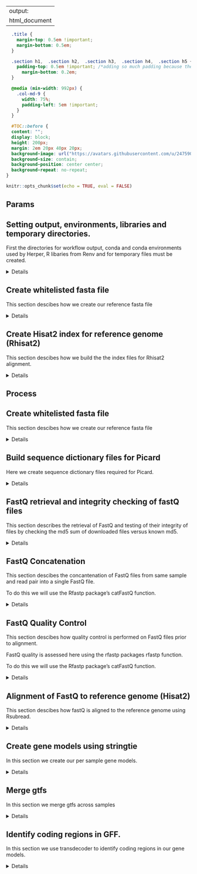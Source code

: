 
---
output:
  html_document
---

```css
  .title {
    margin-top: 0.5em !important;
    margin-bottom: 0.5em;
  }

  .section h1,  .section h2,  .section h3,  .section h4,  .section h5 {
    padding-top: 0.5em !important; /*adding so much padding because theme adds a margin-top: -65px by default */
      margin-bottom: 0.2em;
  }

  @media (min-width: 992px) {
    .col-md-9 {
      width: 75%;
      padding-left: 5em !important;
    }
  }

  #TOC::before {
  content: "";
  display: block;
  height: 200px;
  margin: 2em 20px 40px 20px;
  background-image: url("https://avatars.githubusercontent.com/u/24759038?s=400&u=7ae0265948793e7698efd079e4f3391ca147ed6b&v=4");
  background-size: contain;
  background-position: center center;
  background-repeat: no-repeat;
}

```

```r
knitr::opts_chunk$set(echo = TRUE, eval = FALSE)
```
## Params


## Setting output, environments, libraries and temporary directories.

First the directories for workflow output, conda and conda environments used by Herper, R libaries from Renv and for temporary files must be created.

<details>

<style>
 div.JSasR {
      display: block;
      padding: 9.5px;
      margin: 0 0 10px;
      font-size: 13px;
      line-height: 1.42857143;
      word-break: break-all;
      word-wrap: break-word;
      color: #333333;
        background-color: #f5f5f5;
        border: 1px solid #cccccc;
      border-radius: 4px;
  }
</style>
<div class = "JSasR">
```js
var myStringArray = "output_dir";
var myStringArray2 = "output_dir";
var arrayLength = myStringArray.length;
for (let i = 0; i < arrayLength; i++) {
  var setwdStart2 = myStringArray[i];
  var setwdStart = ' <- "';
  var setwdStart3 = myStringArray2[i];
  var setwdEnd = '"';
  var loc = window.location.pathname;
  var dir = loc.substring(0, loc.lastIndexOf('/'));
  var dir2 = dir.substring(0, dir.lastIndexOf('/'));
  var path = setwdStart2.concat(setwdStart).concat(dir2).concat("/").concat(setwdStart3).concat(setwdEnd);
  document.write(path);
  document.write("<br>");
}
```
</div>

```r
dir.create(output_dir, showWarnings = FALSE, recursive = TRUE)
```
</details>
## Create whitelisted fasta file

This section descibes how we create our reference fasta file

<details>
```r
Obiroi_BRCDK_5_4_whitelist <- {
  options(timeout = 600 * 60)
  download_extdata_dir <- file.path(output_dir, "extdata")
  dir.create(download_extdata_dir, showWarnings = FALSE, recursive = TRUE)
  download.file("https://rubioinformatics.s3.amazonaws.com/Reference/Obiroi_BRCDK__5_4_whitelist.txt", file.path(download_extdata_dir, "Obiroi_BRCDK__5_4_whitelist.txt"))
  Obiroi_BRCDK_5_4_whitelist_MD5 <- tools::md5sum(file.path(download_extdata_dir, "Obiroi_BRCDK__5_4_whitelist.txt"))
  if (Obiroi_BRCDK_5_4_whitelist_MD5 == "bd85d59677a4f60e9b7341ff1d1da2f0") {
    write.table(Obiroi_BRCDK_5_4_whitelist_MD5, file.path(download_extdata_dir, "Obiroi_BRCDK_5_4_whitelist_MD5.txt"))
  } else {
    unlink(file.path(download_extdata_dir, "Obiroi_BRCDK__5_4_whitelist.txt"))
    stop("Calculated MD5 didn't match expected")
  }
  file.path(download_extdata_dir, "Obiroi_BRCDK__5_4_whitelist.txt")
}
Obiroi_BRCDK_5_4_fasta <- {
  options(timeout = 600 * 60)
  download_extdata_dir <- file.path(output_dir, "extdata")
  dir.create(download_extdata_dir, showWarnings = FALSE, recursive = TRUE)
  download.file("https://rubioinformatics.s3.amazonaws.com/Reference/GenBank.fa.gz", file.path(download_extdata_dir, "GenBank.fa.gz"))
  Obiroi_BRCDK_5_4_fasta_MD5 <- tools::md5sum(file.path(download_extdata_dir, "GenBank.fa.gz"))
  if (Obiroi_BRCDK_5_4_fasta_MD5 == "b9a982a884fb6345e305147bbd876096") {
    write.table(Obiroi_BRCDK_5_4_fasta_MD5, file.path(download_extdata_dir, "Obiroi_BRCDK_5_4_fasta_MD5.txt"))
  } else {
    unlink(file.path(download_extdata_dir, "GenBank.fa.gz"))
    stop("Calculated MD5 didn't match expected")
  }
  file.path(download_extdata_dir, "GenBank.fa.gz")
}
BRCDK54_Bzipped <- {
  unzipped <- gunzip(Obiroi_BRCDK_5_4_fasta, destname = tempfile(), remove = FALSE)
  bgzip(unzipped, dest = file.path(output_dir, "BRCDK54_Bzipped.fa.bgz"), overwrite = TRUE)
  file.path(output_dir, "BRCDK54_Bzipped.fa.bgz")
}
BRCDK54_BzippedIndex <- {
  indexFa(BRCDK54_Bzipped)
  "BRCDK54_Bzipped.fa.bgz.fai"
}
BRCDK54_BzippedWhite <- {
  FaFile <- FaFile(file = BRCDK54_Bzipped, index = BRCDK54_BzippedIndex)
  WhiteListChrs <- read.table(Obiroi_BRCDK_5_4_whitelist, header = TRUE, row.names = 1) %>% rownames()
  dnastringset <- scanFa(FaFile, as = c("DNAStringSet"))
  fastawhite_File <- tempfile()
  writeXStringSet(dnastringset[WhiteListChrs], file = fastawhite_File)
  bgzip(fastawhite_File, dest = file.path(output_dir, "BRCDK54_BzippedWhite.fa.bgz"))
  file.path(output_dir, "BRCDK54_BzippedWhite.fa.bgz")
}
```
```
trying URL 'https://rubioinformatics.s3.amazonaws.com/Reference/Obiroi_BRCDK__5_4_whitelist.txt'
Content type 'text/plain' length 3955 bytes
==================================================
downloaded 3955 bytes


trying URL 'https://rubioinformatics.s3.amazonaws.com/Reference/GenBank.fa.gz'
Content type 'application/x-gzip' length 67490813 bytes (64.4 MB)
==================================================
downloaded 64.4 MB





```
</details>
## Create Hisat2 index for reference genome (Rhisat2)

This section descibes how we build the the index files for Rhisat2 alignment.

<details>
```r
BRCDK54_hisat2index <- {
  unzipped_fasta <- paste0(tempfile(), ".fa")
  gunzip(BRCDK54_BzippedWhite, destname = unzipped_fasta, ext = "bgz", FUN = gzfile, remove = FALSE)
  hisat2_build(references = unzipped_fasta, outdir = file.path(output_dir, "BRCDK54_hisat2index"), force = TRUE, prefix = "index")
  file.path(output_dir, "BRCDK54_hisat2index", "index.1.ht2")
}
```
```

```
</details>
## Process

## Create whitelisted fasta file

This section descibes how we create our reference fasta file

<details>
```r
BRCDK54_BzippedWhiteIndex <- {
  indexFa(BRCDK54_BzippedWhite)
  file.path(output_dir, "BRCDK54_BzippedWhite.fa.bgz.fai")
}
```
```

```
</details>
## Build sequence dictionary files for Picard

Here we create sequence dictionary files required for Picard.

<details>
```r
general_conda <- {
  "/ru-auth/local/home/brc_pipeline/brc_conda/"
}
general_env <- {
  "general_rnaseq"
}
BRCDK54_dictionary <- {
  Herper::with_CondaEnv(general_env,
    {
      tempFasta <- paste0(tempfile(), ".fa")
      gunzip(BRCDK54_BzippedWhite, destname = tempFasta, ext = "bgz", FUN = gzfile, remove = FALSE)
      command <- paste0("picard", " ", "CreateSequenceDictionary", " ", "R=", tempFasta, " ", "O=", file.path(output_dir, "BRCDK54_dictionary.dict"))
      ruTargets::system(command)
      file.path(output_dir, "BRCDK54_dictionary.dict")
    },
    pathToMiniConda = general_conda
  )
}
```
```




```
</details>
## FastQ retrieval and integrity checking of fastQ files

This section describes the retrieval of FastQ and testing of their
integrity of files by checking the md5 sum of downloaded files versus known md5.

<details>
```r
FourthInstarLarvae_I1_Pair1 <- {
  download_process_dir <- file.path(output_dir, "FQ")
  dir.create(download_process_dir, showWarnings = FALSE, recursive = TRUE)
  file.copy("/rugpfs/fs0/brc/scratch/krozen/BRC_Kip/rRNA_depletion/220421_A00815_0362_BH2WVHDRX2/Kip_04122022//4thInstarLarvae_S3_R1_001.fastq.gz", file.path(download_process_dir, "4thInstarLarvae_S3_R1_001.fastq.gz"), overwrite = TRUE)
  FourthInstarLarvae_I1_Pair1MD5 <- tools::md5sum(file.path(download_process_dir, "4thInstarLarvae_S3_R1_001.fastq.gz"))
  if (FourthInstarLarvae_I1_Pair1MD5 == "fe6792f5f4adf702a2617ee87c1e9d67") {
    write.table("fe6792f5f4adf702a2617ee87c1e9d67", file.path(download_process_dir, "FourthInstarLarvae_I1_Pair1MD5.txt"))
  } else {
    stop("Calculated MD5 didn't match expected")
  }
  file.path(download_process_dir, "4thInstarLarvae_S3_R1_001.fastq.gz")
}
Pupae_I1_Pair2 <- {
  download_process_dir <- file.path(output_dir, "FQ")
  dir.create(download_process_dir, showWarnings = FALSE, recursive = TRUE)
  file.copy("/rugpfs/fs0/brc/scratch/krozen/BRC_Kip/rRNA_depletion/220421_A00815_0362_BH2WVHDRX2/Kip_04122022//Pupae_S5_R2_001.fastq.gz", file.path(download_process_dir, "Pupae_S5_R2_001.fastq.gz"), overwrite = TRUE)
  Pupae_I1_Pair2MD5 <- tools::md5sum(file.path(download_process_dir, "Pupae_S5_R2_001.fastq.gz"))
  if (Pupae_I1_Pair2MD5 == "238d7b1944d3ae0386bb93bbd564ab35") {
    write.table("238d7b1944d3ae0386bb93bbd564ab35", file.path(download_process_dir, "Pupae_I1_Pair2MD5.txt"))
  } else {
    stop("Calculated MD5 didn't match expected")
  }
  file.path(download_process_dir, "Pupae_S5_R2_001.fastq.gz")
}
Eggs_I1_Pair1 <- {
  download_process_dir <- file.path(output_dir, "FQ")
  dir.create(download_process_dir, showWarnings = FALSE, recursive = TRUE)
  file.copy("/rugpfs/fs0/brc/scratch/krozen/BRC_Kip/rRNA_depletion/220421_A00815_0362_BH2WVHDRX2/Kip_04122022//Eggs_S1_R1_001.fastq.gz", file.path(download_process_dir, "Eggs_S1_R1_001.fastq.gz"), overwrite = TRUE)
  Eggs_I1_Pair1MD5 <- tools::md5sum(file.path(download_process_dir, "Eggs_S1_R1_001.fastq.gz"))
  if (Eggs_I1_Pair1MD5 == "249f5ea4c813049bea4f9c077bd287f6") {
    write.table("249f5ea4c813049bea4f9c077bd287f6", file.path(download_process_dir, "Eggs_I1_Pair1MD5.txt"))
  } else {
    stop("Calculated MD5 didn't match expected")
  }
  file.path(download_process_dir, "Eggs_S1_R1_001.fastq.gz")
}
Eggs_I1_Pair2 <- {
  download_process_dir <- file.path(output_dir, "FQ")
  dir.create(download_process_dir, showWarnings = FALSE, recursive = TRUE)
  file.copy("/rugpfs/fs0/brc/scratch/krozen/BRC_Kip/rRNA_depletion/220421_A00815_0362_BH2WVHDRX2/Kip_04122022//Eggs_S1_R2_001.fastq.gz", file.path(download_process_dir, "Eggs_S1_R2_001.fastq.gz"), overwrite = TRUE)
  Eggs_I1_Pair2MD5 <- tools::md5sum(file.path(download_process_dir, "Eggs_S1_R2_001.fastq.gz"))
  if (Eggs_I1_Pair2MD5 == "cfc77b2d48e37d19fc6255ef42c6374d") {
    write.table("cfc77b2d48e37d19fc6255ef42c6374d", file.path(download_process_dir, "Eggs_I1_Pair2MD5.txt"))
  } else {
    stop("Calculated MD5 didn't match expected")
  }
  file.path(download_process_dir, "Eggs_S1_R2_001.fastq.gz")
}
Adults_I1_Pair1 <- {
  download_process_dir <- file.path(output_dir, "FQ")
  dir.create(download_process_dir, showWarnings = FALSE, recursive = TRUE)
  file.copy("/rugpfs/fs0/brc/scratch/krozen/BRC_Kip/rRNA_depletion/220421_A00815_0362_BH2WVHDRX2/Kip_04122022//Adults_S6_R1_001.fastq.gz", file.path(download_process_dir, "Adults_S6_R1_001.fastq.gz"), overwrite = TRUE)
  Adults_I1_Pair1MD5 <- tools::md5sum(file.path(download_process_dir, "Adults_S6_R1_001.fastq.gz"))
  if (Adults_I1_Pair1MD5 == "3a59e54cc98fdf1a9d5c6a533b8dbb31") {
    write.table("3a59e54cc98fdf1a9d5c6a533b8dbb31", file.path(download_process_dir, "Adults_I1_Pair1MD5.txt"))
  } else {
    stop("Calculated MD5 didn't match expected")
  }
  file.path(download_process_dir, "Adults_S6_R1_001.fastq.gz")
}
Adults_I1_Pair2 <- {
  download_process_dir <- file.path(output_dir, "FQ")
  dir.create(download_process_dir, showWarnings = FALSE, recursive = TRUE)
  file.copy("/rugpfs/fs0/brc/scratch/krozen/BRC_Kip/rRNA_depletion/220421_A00815_0362_BH2WVHDRX2/Kip_04122022//Adults_S6_R2_001.fastq.gz", file.path(download_process_dir, "Adults_S6_R2_001.fastq.gz"), overwrite = TRUE)
  Adults_I1_Pair2MD5 <- tools::md5sum(file.path(download_process_dir, "Adults_S6_R2_001.fastq.gz"))
  if (Adults_I1_Pair2MD5 == "ef9ab3b9b369214958529efd5071d3d3") {
    write.table("ef9ab3b9b369214958529efd5071d3d3", file.path(download_process_dir, "Adults_I1_Pair2MD5.txt"))
  } else {
    stop("Calculated MD5 didn't match expected")
  }
  file.path(download_process_dir, "Adults_S6_R2_001.fastq.gz")
}
Prepupae_I1_Pair1 <- {
  download_process_dir <- file.path(output_dir, "FQ")
  dir.create(download_process_dir, showWarnings = FALSE, recursive = TRUE)
  file.copy("/rugpfs/fs0/brc/scratch/krozen/BRC_Kip/rRNA_depletion/220421_A00815_0362_BH2WVHDRX2/Kip_04122022//Prepupae_S4_R1_001.fastq.gz", file.path(download_process_dir, "Prepupae_S4_R1_001.fastq.gz"), overwrite = TRUE)
  Prepupae_I1_Pair1MD5 <- tools::md5sum(file.path(download_process_dir, "Prepupae_S4_R1_001.fastq.gz"))
  if (Prepupae_I1_Pair1MD5 == "949fac340af43be172c2dcacab7982af") {
    write.table("949fac340af43be172c2dcacab7982af", file.path(download_process_dir, "Prepupae_I1_Pair1MD5.txt"))
  } else {
    stop("Calculated MD5 didn't match expected")
  }
  file.path(download_process_dir, "Prepupae_S4_R1_001.fastq.gz")
}
YoungLarvae_I1_Pair1 <- {
  download_process_dir <- file.path(output_dir, "FQ")
  dir.create(download_process_dir, showWarnings = FALSE, recursive = TRUE)
  file.copy("/rugpfs/fs0/brc/scratch/krozen/BRC_Kip/rRNA_depletion/220421_A00815_0362_BH2WVHDRX2/Kip_04122022//YoungLarvae_S2_R1_001.fastq.gz", file.path(download_process_dir, "YoungLarvae_S2_R1_001.fastq.gz"), overwrite = TRUE)
  YoungLarvae_I1_Pair1MD5 <- tools::md5sum(file.path(download_process_dir, "YoungLarvae_S2_R1_001.fastq.gz"))
  if (YoungLarvae_I1_Pair1MD5 == "e998a3daf02c5979673c7cd2880cc177") {
    write.table("e998a3daf02c5979673c7cd2880cc177", file.path(download_process_dir, "YoungLarvae_I1_Pair1MD5.txt"))
  } else {
    stop("Calculated MD5 didn't match expected")
  }
  file.path(download_process_dir, "YoungLarvae_S2_R1_001.fastq.gz")
}
Prepupae_I1_Pair2 <- {
  download_process_dir <- file.path(output_dir, "FQ")
  dir.create(download_process_dir, showWarnings = FALSE, recursive = TRUE)
  file.copy("/rugpfs/fs0/brc/scratch/krozen/BRC_Kip/rRNA_depletion/220421_A00815_0362_BH2WVHDRX2/Kip_04122022//Prepupae_S4_R2_001.fastq.gz", file.path(download_process_dir, "Prepupae_S4_R2_001.fastq.gz"), overwrite = TRUE)
  Prepupae_I1_Pair2MD5 <- tools::md5sum(file.path(download_process_dir, "Prepupae_S4_R2_001.fastq.gz"))
  if (Prepupae_I1_Pair2MD5 == "6b14d952a94719d73322b3633ea5052c") {
    write.table("6b14d952a94719d73322b3633ea5052c", file.path(download_process_dir, "Prepupae_I1_Pair2MD5.txt"))
  } else {
    stop("Calculated MD5 didn't match expected")
  }
  file.path(download_process_dir, "Prepupae_S4_R2_001.fastq.gz")
}
Pupae_I1_Pair1 <- {
  download_process_dir <- file.path(output_dir, "FQ")
  dir.create(download_process_dir, showWarnings = FALSE, recursive = TRUE)
  file.copy("/rugpfs/fs0/brc/scratch/krozen/BRC_Kip/rRNA_depletion/220421_A00815_0362_BH2WVHDRX2/Kip_04122022//Pupae_S5_R1_001.fastq.gz", file.path(download_process_dir, "Pupae_S5_R1_001.fastq.gz"), overwrite = TRUE)
  Pupae_I1_Pair1MD5 <- tools::md5sum(file.path(download_process_dir, "Pupae_S5_R1_001.fastq.gz"))
  if (Pupae_I1_Pair1MD5 == "b33434fa6df2b2bb9127f69ea956d7b7") {
    write.table("b33434fa6df2b2bb9127f69ea956d7b7", file.path(download_process_dir, "Pupae_I1_Pair1MD5.txt"))
  } else {
    stop("Calculated MD5 didn't match expected")
  }
  file.path(download_process_dir, "Pupae_S5_R1_001.fastq.gz")
}
YoungLarvae_I1_Pair2 <- {
  download_process_dir <- file.path(output_dir, "FQ")
  dir.create(download_process_dir, showWarnings = FALSE, recursive = TRUE)
  file.copy("/rugpfs/fs0/brc/scratch/krozen/BRC_Kip/rRNA_depletion/220421_A00815_0362_BH2WVHDRX2/Kip_04122022//YoungLarvae_S2_R2_001.fastq.gz", file.path(download_process_dir, "YoungLarvae_S2_R2_001.fastq.gz"), overwrite = TRUE)
  YoungLarvae_I1_Pair2MD5 <- tools::md5sum(file.path(download_process_dir, "YoungLarvae_S2_R2_001.fastq.gz"))
  if (YoungLarvae_I1_Pair2MD5 == "104ad601816e2da13415f3f419d29b3e") {
    write.table("104ad601816e2da13415f3f419d29b3e", file.path(download_process_dir, "YoungLarvae_I1_Pair2MD5.txt"))
  } else {
    stop("Calculated MD5 didn't match expected")
  }
  file.path(download_process_dir, "YoungLarvae_S2_R2_001.fastq.gz")
}
FourthInstarLarvae_I1_Pair2 <- {
  download_process_dir <- file.path(output_dir, "FQ")
  dir.create(download_process_dir, showWarnings = FALSE, recursive = TRUE)
  file.copy("/rugpfs/fs0/brc/scratch/krozen/BRC_Kip/rRNA_depletion/220421_A00815_0362_BH2WVHDRX2/Kip_04122022//4thInstarLarvae_S3_R2_001.fastq.gz", file.path(download_process_dir, "4thInstarLarvae_S3_R2_001.fastq.gz"), overwrite = TRUE)
  FourthInstarLarvae_I1_Pair2MD5 <- tools::md5sum(file.path(download_process_dir, "4thInstarLarvae_S3_R2_001.fastq.gz"))
  if (FourthInstarLarvae_I1_Pair2MD5 == "8fe388e40511ee57f46cd59116f9090d") {
    write.table("8fe388e40511ee57f46cd59116f9090d", file.path(download_process_dir, "FourthInstarLarvae_I1_Pair2MD5.txt"))
  } else {
    stop("Calculated MD5 didn't match expected")
  }
  file.path(download_process_dir, "4thInstarLarvae_S3_R2_001.fastq.gz")
}
```
```












```
</details>
## FastQ Concatenation

This section descibes the concantenation of FastQ files from same sample and read pair into
a single FastQ file.

To do this we will use the Rfastp package's catFastQ function.

<details>
```r
FourthInstarLarvae_Pair1FQ <- {
  FourthInstarLarvae_I1_Pair1
}
Pupae_Pair2FQ <- {
  Pupae_I1_Pair2
}
Eggs_Pair1FQ <- {
  Eggs_I1_Pair1
}
Eggs_Pair2FQ <- {
  Eggs_I1_Pair2
}
Adults_Pair1FQ <- {
  Adults_I1_Pair1
}
Adults_Pair2FQ <- {
  Adults_I1_Pair2
}
Prepupae_Pair1FQ <- {
  Prepupae_I1_Pair1
}
YoungLarvae_Pair1FQ <- {
  YoungLarvae_I1_Pair1
}
Prepupae_Pair2FQ <- {
  Prepupae_I1_Pair2
}
Pupae_Pair1FQ <- {
  Pupae_I1_Pair1
}
YoungLarvae_Pair2FQ <- {
  YoungLarvae_I1_Pair2
}
FourthInstarLarvae_Pair2FQ <- {
  FourthInstarLarvae_I1_Pair2
}
```
```












```
</details>
## FastQ Quality Control

This section descibes how quality control is performed on FastQ files prior to alignment.

FastQ quality is assessed here using the rfastp packages rfastp function.

To do this we will use the Rfastp package's catFastQ function.

<details>
```r
minReadLength <- {
  15
}
qualityFilterPercent <- {
  40
}
maxNfilter <- {
  5
}
qualityFilterPhred <- {
  15
}
Eggs_QC <- {
  fqqc_path <- file.path(output_dir, "FQ_QC")
  dir.create(fqqc_path, showWarnings = FALSE, recursive = TRUE)
  Rfastp::rfastp(read1 = path.expand(Eggs_Pair1FQ), read2 = path.expand(Eggs_Pair2FQ), outputFastq = path.expand(file.path(fqqc_path, "Eggs_QC")), qualityFilterPhred = qualityFilterPhred, maxNfilter = maxNfilter, minReadLength = minReadLength, qualityFilterPercent = qualityFilterPercent)
  file.path(fqqc_path, paste0("Eggs_QC", ".json"))
}
Adults_QC <- {
  fqqc_path <- file.path(output_dir, "FQ_QC")
  dir.create(fqqc_path, showWarnings = FALSE, recursive = TRUE)
  Rfastp::rfastp(read1 = path.expand(Adults_Pair1FQ), read2 = path.expand(Adults_Pair2FQ), outputFastq = path.expand(file.path(fqqc_path, "Adults_QC")), qualityFilterPhred = qualityFilterPhred, maxNfilter = maxNfilter, minReadLength = minReadLength, qualityFilterPercent = qualityFilterPercent)
  file.path(fqqc_path, paste0("Adults_QC", ".json"))
}
Prepupae_QC <- {
  fqqc_path <- file.path(output_dir, "FQ_QC")
  dir.create(fqqc_path, showWarnings = FALSE, recursive = TRUE)
  Rfastp::rfastp(read1 = path.expand(Prepupae_Pair1FQ), read2 = path.expand(Prepupae_Pair2FQ), outputFastq = path.expand(file.path(fqqc_path, "Prepupae_QC")), qualityFilterPhred = qualityFilterPhred, maxNfilter = maxNfilter, minReadLength = minReadLength, qualityFilterPercent = qualityFilterPercent)
  file.path(fqqc_path, paste0("Prepupae_QC", ".json"))
}
Pupae_QC <- {
  fqqc_path <- file.path(output_dir, "FQ_QC")
  dir.create(fqqc_path, showWarnings = FALSE, recursive = TRUE)
  Rfastp::rfastp(read1 = path.expand(Pupae_Pair1FQ), read2 = path.expand(Pupae_Pair2FQ), outputFastq = path.expand(file.path(fqqc_path, "Pupae_QC")), qualityFilterPhred = qualityFilterPhred, maxNfilter = maxNfilter, minReadLength = minReadLength, qualityFilterPercent = qualityFilterPercent)
  file.path(fqqc_path, paste0("Pupae_QC", ".json"))
}
YoungLarvae_QC <- {
  fqqc_path <- file.path(output_dir, "FQ_QC")
  dir.create(fqqc_path, showWarnings = FALSE, recursive = TRUE)
  Rfastp::rfastp(read1 = path.expand(YoungLarvae_Pair1FQ), read2 = path.expand(YoungLarvae_Pair2FQ), outputFastq = path.expand(file.path(fqqc_path, "YoungLarvae_QC")), qualityFilterPhred = qualityFilterPhred, maxNfilter = maxNfilter, minReadLength = minReadLength, qualityFilterPercent = qualityFilterPercent)
  file.path(fqqc_path, paste0("YoungLarvae_QC", ".json"))
}
FourthInstarLarvae_QC <- {
  fqqc_path <- file.path(output_dir, "FQ_QC")
  dir.create(fqqc_path, showWarnings = FALSE, recursive = TRUE)
  Rfastp::rfastp(read1 = path.expand(FourthInstarLarvae_Pair1FQ), read2 = path.expand(FourthInstarLarvae_Pair2FQ), outputFastq = path.expand(file.path(fqqc_path, "FourthInstarLarvae_QC")), qualityFilterPhred = qualityFilterPhred, maxNfilter = maxNfilter, minReadLength = minReadLength, qualityFilterPercent = qualityFilterPercent)
  file.path(fqqc_path, paste0("FourthInstarLarvae_QC", ".json"))
}
```
```




Detecting adapter sequence for read1...
>Illumina TruSeq Adapter Read 1
AGATCGGAAGAGCACACGTCTGAACTCCAGTCA

Detecting adapter sequence for read2...
>Illumina TruSeq Adapter Read 2
AGATCGGAAGAGCGTCGTGTAGGGAAAGAGTGT

[13:58:10] start to load data
[13:58:18] loaded 1M read pairs
[13:58:30] loaded 2M read pairs
[13:58:42] loaded 3M read pairs
[13:58:55] loaded 4M read pairs
[13:59:8] loaded 5M read pairs
[13:59:21] loaded 6M read pairs
[13:59:34] loaded 7M read pairs
[13:59:47] loaded 8M read pairs
[14:0:0] loaded 9M read pairs
[14:0:13] loaded 10M read pairs
[14:0:26] loaded 11M read pairs
[14:0:39] loaded 12M read pairs
[14:0:52] loaded 13M read pairs
[14:1:5] loaded 14M read pairs
[14:1:17] loaded 15M read pairs
[14:1:29] loaded 16M read pairs
[14:1:41] loaded 17M read pairs
[14:1:52] loaded 18M read pairs
[14:2:3] loaded 19M read pairs
[14:2:13] loaded 20M read pairs
[14:2:24] loaded 21M read pairs
[14:2:35] loaded 22M read pairs
[14:2:46] loaded 23M read pairs
[14:2:58] loaded 24M read pairs
[14:3:10] loaded 25M read pairs
[14:3:21] loaded 26M read pairs
[14:3:31] loaded 27M read pairs
[14:3:42] loaded 28M read pairs
[14:3:53] loaded 29M read pairs
[14:4:3] loaded 30M read pairs
[14:4:14] loaded 31M read pairs
[14:4:25] loaded 32M read pairs
[14:4:36] loaded 33M read pairs
[14:4:46] loaded 34M read pairs
[14:4:57] loaded 35M read pairs
[14:5:7] loaded 36M read pairs
[14:5:18] loaded 37M read pairs
[14:5:29] loaded 38M read pairs
[14:5:39] loaded 39M read pairs
[14:5:50] loaded 40M read pairs
[14:6:1] loaded 41M read pairs
[14:6:11] loaded 42M read pairs
[14:6:22] loaded 43M read pairs
[14:6:33] loaded 44M read pairs
[14:6:44] loaded 45M read pairs
[14:6:54] loaded 46M read pairs
[14:7:5] loaded 47M read pairs
[14:7:16] loaded 48M read pairs
[14:7:27] loaded 49M read pairs
[14:7:38] loaded 50M read pairs
[14:7:49] loaded 51M read pairs
[14:7:59] loaded 52M read pairs
[14:8:10] loaded 53M read pairs
[14:8:21] loaded 54M read pairs
[14:8:31] loaded 55M read pairs
[14:8:42] loaded 56M read pairs
[14:8:53] loaded 57M read pairs
[14:9:4] loaded 58M read pairs
[14:9:14] loaded 59M read pairs
[14:9:25] loaded 60M read pairs
[14:9:36] loaded 61M read pairs
[14:9:46] loaded 62M read pairs
[14:9:57] loaded 63M read pairs
[14:10:8] loaded 64M read pairs
[14:10:19] loaded 65M read pairs
[14:10:29] loaded 66M read pairs
[14:10:40] loaded 67M read pairs
[14:10:51] loaded 68M read pairs
[14:11:2] loaded 69M read pairs
[14:11:13] loaded 70M read pairs
[14:11:23] loaded 71M read pairs
[14:11:34] loaded 72M read pairs
[14:11:45] loaded 73M read pairs
[14:11:56] loaded 74M read pairs
[14:12:6] loaded 75M read pairs
[14:12:17] loaded 76M read pairs
[14:12:28] loaded 77M read pairs
[14:12:39] loaded 78M read pairs
[14:12:50] loaded 79M read pairs
[14:13:0] loaded 80M read pairs
[14:13:11] loaded 81M read pairs
[14:13:22] loaded 82M read pairs
[14:13:32] loaded 83M read pairs
[14:13:43] loaded 84M read pairs
[14:13:55] loaded 85M read pairs
[14:14:6] loaded 86M read pairs
[14:14:17] loaded 87M read pairs
[14:14:29] loaded 88M read pairs
[14:14:40] loaded 89M read pairs
[14:14:52] loaded 90M read pairs
[14:15:3] loaded 91M read pairs
[14:15:15] loaded 92M read pairs
Detecting adapter sequence for read1...
>Illumina TruSeq Adapter Read 1
AGATCGGAAGAGCACACGTCTGAACTCCAGTCA

Detecting adapter sequence for read2...
>Illumina TruSeq Adapter Read 2
AGATCGGAAGAGCGTCGTGTAGGGAAAGAGTGT

[14:17:41] start to load data
[14:17:49] loaded 1M read pairs
[14:17:59] loaded 2M read pairs
[14:18:11] loaded 3M read pairs
[14:18:22] loaded 4M read pairs
[14:18:33] loaded 5M read pairs
[14:18:44] loaded 6M read pairs
[14:18:56] loaded 7M read pairs
[14:19:7] loaded 8M read pairs
[14:19:18] loaded 9M read pairs
[14:19:29] loaded 10M read pairs
[14:19:40] loaded 11M read pairs
[14:19:51] loaded 12M read pairs
[14:20:2] loaded 13M read pairs
[14:20:13] loaded 14M read pairs
[14:20:24] loaded 15M read pairs
[14:20:35] loaded 16M read pairs
[14:20:46] loaded 17M read pairs
[14:20:57] loaded 18M read pairs
[14:21:8] loaded 19M read pairs
[14:21:19] loaded 20M read pairs
[14:21:30] loaded 21M read pairs
[14:21:42] loaded 22M read pairs
[14:21:53] loaded 23M read pairs
[14:22:4] loaded 24M read pairs
[14:22:17] loaded 25M read pairs
[14:22:29] loaded 26M read pairs
[14:22:41] loaded 27M read pairs
[14:22:52] loaded 28M read pairs
[14:23:3] loaded 29M read pairs
[14:23:15] loaded 30M read pairs
[14:23:28] loaded 31M read pairs
[14:23:41] loaded 32M read pairs
[14:23:54] loaded 33M read pairs
[14:24:7] loaded 34M read pairs
[14:24:19] loaded 35M read pairs
[14:24:31] loaded 36M read pairs
[14:24:44] loaded 37M read pairs
[14:24:57] loaded 38M read pairs
[14:25:9] loaded 39M read pairs
[14:25:20] loaded 40M read pairs
[14:25:31] loaded 41M read pairs
[14:25:43] loaded 42M read pairs
[14:25:55] loaded 43M read pairs
[14:26:6] loaded 44M read pairs
[14:26:18] loaded 45M read pairs
[14:26:31] loaded 46M read pairs
[14:26:43] loaded 47M read pairs
[14:26:57] loaded 48M read pairs
[14:27:10] loaded 49M read pairs
[14:27:22] loaded 50M read pairs
[14:27:33] loaded 51M read pairs
[14:27:44] loaded 52M read pairs
[14:27:55] loaded 53M read pairs
[14:28:6] loaded 54M read pairs
[14:28:18] loaded 55M read pairs
[14:28:29] loaded 56M read pairs
[14:28:42] loaded 57M read pairs
[14:28:53] loaded 58M read pairs
[14:29:5] loaded 59M read pairs
[14:29:17] loaded 60M read pairs
[14:29:30] loaded 61M read pairs
[14:29:42] loaded 62M read pairs
[14:29:54] loaded 63M read pairs
[14:30:5] loaded 64M read pairs
[14:30:16] loaded 65M read pairs
[14:30:27] loaded 66M read pairs
[14:30:38] loaded 67M read pairs
[14:30:49] loaded 68M read pairs
[14:31:0] loaded 69M read pairs
[14:31:11] loaded 70M read pairs
[14:31:22] loaded 71M read pairs
[14:31:34] loaded 72M read pairs
[14:31:45] loaded 73M read pairs
[14:31:56] loaded 74M read pairs
[14:32:7] loaded 75M read pairs
[14:32:19] loaded 76M read pairs
[14:32:30] loaded 77M read pairs
[14:32:41] loaded 78M read pairs
[14:32:53] loaded 79M read pairs
[14:33:5] loaded 80M read pairs
[14:33:17] loaded 81M read pairs
[14:33:28] loaded 82M read pairs
[14:33:40] loaded 83M read pairs
[14:33:51] loaded 84M read pairs
[14:34:3] loaded 85M read pairs
[14:34:14] loaded 86M read pairs
[14:34:26] loaded 87M read pairs
[14:34:37] loaded 88M read pairs
[14:34:49] loaded 89M read pairs
[14:35:0] loaded 90M read pairs
[14:35:12] loaded 91M read pairs
[14:35:23] loaded 92M read pairs
[14:35:34] loaded 93M read pairs
[14:35:46] loaded 94M read pairs
[14:35:58] loaded 95M read pairs
[14:36:9] loaded 96M read pairs
[14:36:21] loaded 97M read pairs
[14:36:32] loaded 98M read pairs
[14:36:43] loaded 99M read pairs
[14:36:56] loaded 100M read pairs
[14:37:7] loaded 101M read pairs
[14:37:19] loaded 102M read pairs
[14:37:30] loaded 103M read pairs
[14:37:42] loaded 104M read pairs
[14:37:53] loaded 105M read pairs
[14:38:5] loaded 106M read pairs
[14:38:17] loaded 107M read pairs
[14:38:28] loaded 108M read pairs
[14:38:39] loaded 109M read pairs
[14:38:51] loaded 110M read pairs
[14:39:2] loaded 111M read pairs
[14:39:14] loaded 112M read pairs
[14:39:26] loaded 113M read pairs
[14:39:38] loaded 114M read pairs
[14:39:49] loaded 115M read pairs
[14:40:1] loaded 116M read pairs
[14:40:12] loaded 117M read pairs
[14:40:24] loaded 118M read pairs
[14:40:36] loaded 119M read pairs
[14:40:48] loaded 120M read pairs
[14:41:0] loaded 121M read pairs
[14:41:13] loaded 122M read pairs
[14:41:24] loaded 123M read pairs
[14:41:36] loaded 124M read pairs
[14:41:48] loaded 125M read pairs
[14:42:0] loaded 126M read pairs
[14:42:11] loaded 127M read pairs
[14:42:23] loaded 128M read pairs
[14:42:34] loaded 129M read pairs
[14:42:46] loaded 130M read pairs
[14:42:58] loaded 131M read pairs
[14:43:10] loaded 132M read pairs
[14:43:21] loaded 133M read pairs
[14:43:33] loaded 134M read pairs
[14:43:44] loaded 135M read pairs
[14:43:57] loaded 136M read pairs
[14:44:8] loaded 137M read pairs
[14:44:20] loaded 138M read pairs
[14:44:32] loaded 139M read pairs
[14:44:44] loaded 140M read pairs
[14:44:56] loaded 141M read pairs
[14:45:7] loaded 142M read pairs
[14:45:19] loaded 143M read pairs
[14:45:31] loaded 144M read pairs
[14:45:43] loaded 145M read pairs
[14:45:54] loaded 146M read pairs
[14:46:6] loaded 147M read pairs
[14:46:18] loaded 148M read pairs
[14:46:32] loaded 149M read pairs
[14:46:44] loaded 150M read pairs
[14:46:58] loaded 151M read pairs
[14:47:12] loaded 152M read pairs
[14:47:27] loaded 153M read pairs
[14:47:41] loaded 154M read pairs
[14:47:55] loaded 155M read pairs
[14:48:9] loaded 156M read pairs
[14:48:23] loaded 157M read pairs
[14:48:36] loaded 158M read pairs
[14:48:50] loaded 159M read pairs
[14:49:3] loaded 160M read pairs
[14:49:15] loaded 161M read pairs
[14:49:28] loaded 162M read pairs
[14:49:40] all reads loaded, start to monitor thread status
[14:49:40] thread 1 is processing the 162405 / 162906 pack
[14:49:40] thread 2 is processing the 162406 / 162906 pack
[14:49:40] thread 1 is processing the 162407 / 162906 pack
[14:49:40] thread 2 is processing the 162408 / 162906 pack
[14:49:40] thread 1 is processing the 162409 / 162906 pack
[14:49:40] thread 2 is processing the 162410 / 162906 pack
[14:49:40] thread 1 is processing the 162411 / 162906 pack
[14:49:40] thread 2 is processing the 162412 / 162906 pack
[14:49:40] thread 1 is processing the 162413 / 162906 pack
[14:49:40] thread 2 is processing the 162414 / 162906 pack
[14:49:40] thread 1 is processing the 162415 / 162906 pack
[14:49:40] thread 2 is processing the 162416 / 162906 pack
[14:49:40] thread 1 is processing the 162417 / 162906 pack
[14:49:40] thread 2 is processing the 162418 / 162906 pack
[14:49:40] thread 1 is processing the 162419 / 162906 pack
[14:49:40] thread 2 is processing the 162420 / 162906 pack
[14:49:40] thread 1 is processing the 162421 / 162906 pack
[14:49:40] thread 2 is processing the 162422 / 162906 pack
[14:49:40] thread 1 is processing the 162423 / 162906 pack
[14:49:40] thread 2 is processing the 162424 / 162906 pack
[14:49:40] thread 1 is processing the 162425 / 162906 pack
[14:49:40] thread 2 is processing the 162426 / 162906 pack
[14:49:40] thread 1 is processing the 162427 / 162906 pack
[14:49:40] thread 2 is processing the 162428 / 162906 pack
[14:49:40] thread 1 is processing the 162429 / 162906 pack
[14:49:40] thread 2 is processing the 162430 / 162906 pack
[14:49:40] thread 1 is processing the 162431 / 162906 pack
[14:49:40] thread 2 is processing the 162432 / 162906 pack
[14:49:40] thread 1 is processing the 162433 / 162906 pack
[14:49:40] thread 2 is processing the 162434 / 162906 pack
[14:49:40] thread 1 is processing the 162435 / 162906 pack
[14:49:40] thread 2 is processing the 162436 / 162906 pack
[14:49:40] thread 1 is processing the 162437 / 162906 pack
[14:49:40] thread 2 is processing the 162438 / 162906 pack
[14:49:40] thread 1 is processing the 162439 / 162906 pack
[14:49:40] thread 2 is processing the 162440 / 162906 pack
[14:49:40] thread 1 is processing the 162441 / 162906 pack
[14:49:40] thread 2 is processing the 162442 / 162906 pack
[14:49:40] thread 1 is processing the 162443 / 162906 pack
[14:49:40] thread 2 is processing the 162444 / 162906 pack
[14:49:40] thread 1 is processing the 162445 / 162906 pack
[14:49:40] thread 2 is processing the 162446 / 162906 pack
[14:49:40] thread 1 is processing the 162447 / 162906 pack
[14:49:40] thread 2 is processing the 162448 / 162906 pack
[14:49:40] thread 1 is processing the 162449 / 162906 pack
[14:49:40] thread 2 is processing the 162450 / 162906 pack
[14:49:40] thread 1 is processing the 162451 / 162906 pack
[14:49:40] thread 2 is processing the 162452 / 162906 pack
[14:49:40] thread 1 is processing the 162453 / 162906 pack
[14:49:40] thread 2 is processing the 162454 / 162906 pack
[14:49:40] thread 1 is processing the 162455 / 162906 pack
[14:49:40] thread 2 is processing the 162456 / 162906 pack
[14:49:40] thread 1 is processing the 162457 / 162906 pack
[14:49:40] thread 2 is processing the 162458 / 162906 pack
[14:49:40] thread 1 is processing the 162459 / 162906 pack
[14:49:40] thread 2 is processing the 162460 / 162906 pack
[14:49:40] thread 1 is processing the 162461 / 162906 pack
[14:49:40] thread 2 is processing the 162462 / 162906 pack
[14:49:40] thread 1 is processing the 162463 / 162906 pack
[14:49:40] thread 2 is processing the 162464 / 162906 pack
[14:49:40] thread 1 is processing the 162465 / 162906 pack
[14:49:40] thread 2 is processing the 162466 / 162906 pack
[14:49:40] thread 1 is processing the 162467 / 162906 pack
[14:49:40] thread 2 is processing the 162468 / 162906 pack
[14:49:40] thread 1 is processing the 162469 / 162906 pack
[14:49:40] thread 2 is processing the 162470 / 162906 pack
[14:49:40] thread 1 is processing the 162471 / 162906 pack
[14:49:40] thread 2 is processing the 162472 / 162906 pack
[14:49:40] thread 1 is processing the 162473 / 162906 pack
[14:49:40] thread 2 is processing the 162474 / 162906 pack
[14:49:40] thread 1 is processing the 162475 / 162906 pack
[14:49:40] thread 2 is processing the 162476 / 162906 pack
[14:49:40] thread 1 is processing the 162477 / 162906 pack
[14:49:40] thread 2 is processing the 162478 / 162906 pack
[14:49:40] thread 1 is processing the 162479 / 162906 pack
[14:49:40] thread 2 is processing the 162480 / 162906 pack
[14:49:40] thread 1 is processing the 162481 / 162906 pack
[14:49:40] thread 2 is processing the 162482 / 162906 pack
[14:49:40] thread 1 is processing the 162483 / 162906 pack
[14:49:40] thread 2 is processing the 162484 / 162906 pack
[14:49:40] thread 1 is processing the 162485 / 162906 pack
[14:49:40] thread 2 is processing the 162486 / 162906 pack
[14:49:40] thread 1 is processing the 162487 / 162906 pack
[14:49:40] thread 2 is processing the 162488 / 162906 pack
[14:49:41] thread 1 is processing the 162489 / 162906 pack
[14:49:41] thread 2 is processing the 162490 / 162906 pack
[14:49:41] thread 1 is processing the 162491 / 162906 pack
[14:49:41] thread 2 is processing the 162492 / 162906 pack
[14:49:41] thread 1 is processing the 162493 / 162906 pack
[14:49:41] thread 2 is processing the 162494 / 162906 pack
[14:49:41] thread 1 is processing the 162495 / 162906 pack
[14:49:41] thread 2 is processing the 162496 / 162906 pack
[14:49:41] thread 1 is processing the 162497 / 162906 pack
[14:49:41] thread 2 is processing the 162498 / 162906 pack
[14:49:41] thread 1 is processing the 162499 / 162906 pack
[14:49:41] thread 2 is processing the 162500 / 162906 pack
[14:49:41] thread 1 is processing the 162501 / 162906 pack
[14:49:41] thread 2 is processing the 162502 / 162906 pack
[14:49:41] thread 1 is processing the 162503 / 162906 pack
[14:49:41] thread 2 is processing the 162504 / 162906 pack
[14:49:41] thread 1 is processing the 162505 / 162906 pack
[14:49:41] thread 2 is processing the 162506 / 162906 pack
[14:49:41] thread 1 is processing the 162507 / 162906 pack
[14:49:41] thread 2 is processing the 162508 / 162906 pack
[14:49:41] thread 2 is processing the 162509 / 162906 pack
[14:49:41] thread 1 is processing the 162510 / 162906 pack
[14:49:41] thread 2 is processing the 162511 / 162906 pack
[14:49:41] thread 1 is processing the 162512 / 162906 pack
[14:49:41] thread 2 is processing the 162513 / 162906 pack
[14:49:41] thread 1 is processing the 162514 / 162906 pack
[14:49:41] thread 2 is processing the 162515 / 162906 pack
[14:49:41] thread 1 is processing the 162516 / 162906 pack
[14:49:41] thread 2 is processing the 162517 / 162906 pack
[14:49:41] thread 1 is processing the 162518 / 162906 pack
[14:49:41] thread 2 is processing the 162519 / 162906 pack
[14:49:41] thread 1 is processing the 162520 / 162906 pack
[14:49:41] thread 2 is processing the 162521 / 162906 pack
[14:49:41] thread 1 is processing the 162522 / 162906 pack
[14:49:41] thread 2 is processing the 162523 / 162906 pack
[14:49:41] thread 1 is processing the 162524 / 162906 pack
[14:49:41] thread 2 is processing the 162525 / 162906 pack
[14:49:41] thread 1 is processing the 162526 / 162906 pack
[14:49:41] thread 2 is processing the 162527 / 162906 pack
[14:49:41] thread 1 is processing the 162528 / 162906 pack
[14:49:41] thread 2 is processing the 162529 / 162906 pack
[14:49:41] thread 1 is processing the 162530 / 162906 pack
[14:49:41] thread 2 is processing the 162531 / 162906 pack
[14:49:41] thread 1 is processing the 162532 / 162906 pack
[14:49:41] thread 2 is processing the 162533 / 162906 pack
[14:49:41] thread 1 is processing the 162534 / 162906 pack
[14:49:41] thread 2 is processing the 162535 / 162906 pack
[14:49:41] thread 1 is processing the 162536 / 162906 pack
[14:49:41] thread 2 is processing the 162537 / 162906 pack
[14:49:41] thread 1 is processing the 162538 / 162906 pack
[14:49:41] thread 2 is processing the 162539 / 162906 pack
[14:49:41] thread 1 is processing the 162540 / 162906 pack
[14:49:41] thread 2 is processing the 162541 / 162906 pack
[14:49:41] thread 1 is processing the 162542 / 162906 pack
[14:49:41] thread 2 is processing the 162543 / 162906 pack
[14:49:41] thread 1 is processing the 162544 / 162906 pack
[14:49:41] thread 2 is processing the 162545 / 162906 pack
[14:49:41] thread 1 is processing the 162546 / 162906 pack
[14:49:41] thread 2 is processing the 162547 / 162906 pack
[14:49:41] thread 1 is processing the 162548 / 162906 pack
[14:49:41] thread 2 is processing the 162549 / 162906 pack
[14:49:41] thread 1 is processing the 162550 / 162906 pack
[14:49:41] thread 2 is processing the 162551 / 162906 pack
[14:49:41] thread 1 is processing the 162552 / 162906 pack
[14:49:41] thread 2 is processing the 162553 / 162906 pack
[14:49:41] thread 1 is processing the 162554 / 162906 pack
[14:49:41] thread 2 is processing the 162555 / 162906 pack
[14:49:41] thread 1 is processing the 162556 / 162906 pack
[14:49:41] thread 2 is processing the 162557 / 162906 pack
[14:49:41] thread 1 is processing the 162558 / 162906 pack
[14:49:41] thread 2 is processing the 162559 / 162906 pack
[14:49:41] thread 1 is processing the 162560 / 162906 pack
[14:49:41] thread 2 is processing the 162561 / 162906 pack
[14:49:41] thread 1 is processing the 162562 / 162906 pack
[14:49:41] thread 2 is processing the 162563 / 162906 pack
[14:49:41] thread 1 is processing the 162564 / 162906 pack
[14:49:41] thread 2 is processing the 162565 / 162906 pack
[14:49:41] thread 1 is processing the 162566 / 162906 pack
[14:49:41] thread 2 is processing the 162567 / 162906 pack
[14:49:41] thread 1 is processing the 162568 / 162906 pack
[14:49:41] thread 2 is processing the 162569 / 162906 pack
[14:49:41] thread 1 is processing the 162570 / 162906 pack
[14:49:41] thread 2 is processing the 162571 / 162906 pack
[14:49:41] thread 1 is processing the 162572 / 162906 pack
[14:49:41] thread 2 is processing the 162573 / 162906 pack
[14:49:41] thread 1 is processing the 162574 / 162906 pack
[14:49:41] thread 2 is processing the 162575 / 162906 pack
[14:49:41] thread 1 is processing the 162576 / 162906 pack
[14:49:42] thread 2 is processing the 162577 / 162906 pack
[14:49:42] thread 1 is processing the 162578 / 162906 pack
[14:49:42] thread 2 is processing the 162579 / 162906 pack
[14:49:42] thread 1 is processing the 162580 / 162906 pack
[14:49:42] thread 2 is processing the 162581 / 162906 pack
[14:49:42] thread 1 is processing the 162582 / 162906 pack
[14:49:42] thread 2 is processing the 162583 / 162906 pack
[14:49:42] thread 1 is processing the 162584 / 162906 pack
[14:49:42] thread 2 is processing the 162585 / 162906 pack
[14:49:42] thread 1 is processing the 162586 / 162906 pack
[14:49:42] thread 2 is processing the 162587 / 162906 pack
[14:49:42] thread 1 is processing the 162588 / 162906 pack
[14:49:42] thread 2 is processing the 162589 / 162906 pack
[14:49:42] thread 1 is processing the 162590 / 162906 pack
[14:49:42] thread 2 is processing the 162591 / 162906 pack
[14:49:42] thread 1 is processing the 162592 / 162906 pack
[14:49:42] thread 2 is processing the 162593 / 162906 pack
[14:49:42] thread 1 is processing the 162594 / 162906 pack
[14:49:42] thread 2 is processing the 162595 / 162906 pack
[14:49:42] thread 1 is processing the 162596 / 162906 pack
[14:49:42] thread 2 is processing the 162597 / 162906 pack
[14:49:42] thread 1 is processing the 162598 / 162906 pack
[14:49:42] thread 2 is processing the 162599 / 162906 pack
[14:49:42] thread 1 is processing the 162600 / 162906 pack
[14:49:42] thread 2 is processing the 162601 / 162906 pack
[14:49:42] thread 1 is processing the 162602 / 162906 pack
[14:49:42] thread 2 is processing the 162603 / 162906 pack
[14:49:42] thread 1 is processing the 162604 / 162906 pack
[14:49:42] thread 2 is processing the 162605 / 162906 pack
[14:49:42] thread 1 is processing the 162606 / 162906 pack
[14:49:42] thread 2 is processing the 162607 / 162906 pack
[14:49:42] thread 1 is processing the 162608 / 162906 pack
[14:49:42] thread 2 is processing the 162609 / 162906 pack
[14:49:42] thread 1 is processing the 162610 / 162906 pack
[14:49:42] thread 2 is processing the 162611 / 162906 pack
[14:49:42] thread 1 is processing the 162612 / 162906 pack
[14:49:42] thread 2 is processing the 162613 / 162906 pack
[14:49:42] thread 1 is processing the 162614 / 162906 pack
[14:49:42] thread 2 is processing the 162615 / 162906 pack
[14:49:42] thread 1 is processing the 162616 / 162906 pack
[14:49:42] thread 2 is processing the 162617 / 162906 pack
[14:49:42] thread 1 is processing the 162618 / 162906 pack
[14:49:42] thread 2 is processing the 162619 / 162906 pack
[14:49:42] thread 1 is processing the 162620 / 162906 pack
[14:49:42] thread 2 is processing the 162621 / 162906 pack
[14:49:42] thread 1 is processing the 162622 / 162906 pack
[14:49:42] thread 2 is processing the 162623 / 162906 pack
[14:49:42] thread 1 is processing the 162624 / 162906 pack
[14:49:42] thread 2 is processing the 162625 / 162906 pack
[14:49:42] thread 1 is processing the 162626 / 162906 pack
[14:49:42] thread 2 is processing the 162627 / 162906 pack
[14:49:42] thread 1 is processing the 162628 / 162906 pack
[14:49:42] thread 2 is processing the 162629 / 162906 pack
[14:49:42] thread 1 is processing the 162630 / 162906 pack
[14:49:42] thread 2 is processing the 162631 / 162906 pack
[14:49:42] thread 1 is processing the 162632 / 162906 pack
[14:49:42] thread 2 is processing the 162633 / 162906 pack
[14:49:42] thread 1 is processing the 162634 / 162906 pack
[14:49:42] thread 2 is processing the 162635 / 162906 pack
[14:49:42] thread 1 is processing the 162636 / 162906 pack
[14:49:42] thread 2 is processing the 162637 / 162906 pack
[14:49:42] thread 1 is processing the 162638 / 162906 pack
[14:49:42] thread 2 is processing the 162639 / 162906 pack
[14:49:42] thread 1 is processing the 162640 / 162906 pack
[14:49:42] thread 2 is processing the 162641 / 162906 pack
[14:49:42] thread 1 is processing the 162642 / 162906 pack
[14:49:42] thread 2 is processing the 162643 / 162906 pack
[14:49:42] thread 1 is processing the 162644 / 162906 pack
[14:49:42] thread 2 is processing the 162645 / 162906 pack
[14:49:42] thread 1 is processing the 162646 / 162906 pack
[14:49:42] thread 2 is processing the 162647 / 162906 pack
[14:49:42] thread 1 is processing the 162648 / 162906 pack
[14:49:42] thread 2 is processing the 162649 / 162906 pack
[14:49:42] thread 1 is processing the 162650 / 162906 pack
[14:49:42] thread 2 is processing the 162651 / 162906 pack
[14:49:42] thread 1 is processing the 162652 / 162906 pack
[14:49:42] thread 2 is processing the 162653 / 162906 pack
[14:49:42] thread 1 is processing the 162654 / 162906 pack
[14:49:42] thread 2 is processing the 162655 / 162906 pack
[14:49:42] thread 1 is processing the 162656 / 162906 pack
[14:49:42] thread 2 is processing the 162657 / 162906 pack
[14:49:42] thread 1 is processing the 162658 / 162906 pack
[14:49:42] thread 2 is processing the 162659 / 162906 pack
[14:49:42] thread 1 is processing the 162660 / 162906 pack
[14:49:42] thread 2 is processing the 162661 / 162906 pack
[14:49:43] thread 1 is processing the 162662 / 162906 pack
[14:49:43] thread 2 is processing the 162662 / 162906 pack
[14:49:43] thread 2 is processing the 162664 / 162906 pack
[14:49:43] thread 1 is processing the 162665 / 162906 pack
[14:49:43] thread 2 is processing the 162666 / 162906 pack
[14:49:43] thread 1 is processing the 162667 / 162906 pack
[14:49:43] thread 2 is processing the 162668 / 162906 pack
[14:49:43] thread 1 is processing the 162669 / 162906 pack
[14:49:43] thread 2 is processing the 162670 / 162906 pack
[14:49:43] thread 1 is processing the 162671 / 162906 pack
[14:49:43] thread 2 is processing the 162672 / 162906 pack
[14:49:43] thread 1 is processing the 162673 / 162906 pack
[14:49:43] thread 2 is processing the 162674 / 162906 pack
[14:49:43] thread 1 is processing the 162675 / 162906 pack
[14:49:43] thread 2 is processing the 162676 / 162906 pack
[14:49:43] thread 1 is processing the 162677 / 162906 pack
[14:49:43] thread 2 is processing the 162678 / 162906 pack
[14:49:43] thread 1 is processing the 162679 / 162906 pack
[14:49:43] thread 2 is processing the 162680 / 162906 pack
[14:49:43] thread 1 is processing the 162681 / 162906 pack
[14:49:43] thread 2 is processing the 162682 / 162906 pack
[14:49:43] thread 1 is processing the 162683 / 162906 pack
[14:49:43] thread 2 is processing the 162684 / 162906 pack
[14:49:43] thread 1 is processing the 162685 / 162906 pack
[14:49:43] thread 2 is processing the 162686 / 162906 pack
[14:49:43] thread 1 is processing the 162687 / 162906 pack
[14:49:43] thread 2 is processing the 162688 / 162906 pack
[14:49:43] thread 1 is processing the 162689 / 162906 pack
[14:49:43] thread 2 is processing the 162690 / 162906 pack
[14:49:43] thread 1 is processing the 162691 / 162906 pack
[14:49:43] thread 2 is processing the 162692 / 162906 pack
[14:49:43] thread 1 is processing the 162693 / 162906 pack
[14:49:43] thread 2 is processing the 162694 / 162906 pack
[14:49:43] thread 1 is processing the 162695 / 162906 pack
[14:49:43] thread 2 is processing the 162696 / 162906 pack
[14:49:43] thread 1 is processing the 162697 / 162906 pack
[14:49:43] thread 2 is processing the 162698 / 162906 pack
[14:49:43] thread 1 is processing the 162699 / 162906 pack
[14:49:43] thread 2 is processing the 162700 / 162906 pack
[14:49:43] thread 1 is processing the 162701 / 162906 pack
[14:49:43] thread 2 is processing the 162702 / 162906 pack
[14:49:43] thread 1 is processing the 162703 / 162906 pack
[14:49:43] thread 2 is processing the 162704 / 162906 pack
[14:49:43] thread 1 is processing the 162705 / 162906 pack
[14:49:43] thread 2 is processing the 162706 / 162906 pack
[14:49:43] thread 1 is processing the 162707 / 162906 pack
[14:49:43] thread 2 is processing the 162708 / 162906 pack
[14:49:43] thread 1 is processing the 162709 / 162906 pack
[14:49:43] thread 2 is processing the 162710 / 162906 pack
[14:49:43] thread 1 is processing the 162711 / 162906 pack
[14:49:43] thread 2 is processing the 162712 / 162906 pack
[14:49:43] thread 1 is processing the 162713 / 162906 pack
[14:49:43] thread 2 is processing the 162714 / 162906 pack
[14:49:43] thread 1 is processing the 162715 / 162906 pack
[14:49:43] thread 2 is processing the 162716 / 162906 pack
[14:49:43] thread 1 is processing the 162717 / 162906 pack
[14:49:43] thread 2 is processing the 162718 / 162906 pack
[14:49:43] thread 1 is processing the 162719 / 162906 pack
[14:49:43] thread 2 is processing the 162720 / 162906 pack
[14:49:43] thread 1 is processing the 162721 / 162906 pack
[14:49:43] thread 2 is processing the 162722 / 162906 pack
[14:49:43] thread 1 is processing the 162723 / 162906 pack
[14:49:43] thread 2 is processing the 162724 / 162906 pack
[14:49:43] thread 1 is processing the 162725 / 162906 pack
[14:49:43] thread 2 is processing the 162726 / 162906 pack
[14:49:43] thread 1 is processing the 162727 / 162906 pack
[14:49:43] thread 2 is processing the 162728 / 162906 pack
[14:49:43] thread 1 is processing the 162729 / 162906 pack
[14:49:43] thread 2 is processing the 162730 / 162906 pack
[14:49:43] thread 1 is processing the 162731 / 162906 pack
[14:49:43] thread 2 is processing the 162732 / 162906 pack
[14:49:43] thread 1 is processing the 162733 / 162906 pack
[14:49:43] thread 2 is processing the 162734 / 162906 pack
[14:49:43] thread 1 is processing the 162735 / 162906 pack
[14:49:43] thread 2 is processing the 162736 / 162906 pack
[14:49:43] thread 1 is processing the 162737 / 162906 pack
[14:49:43] thread 2 is processing the 162738 / 162906 pack
[14:49:43] thread 1 is processing the 162739 / 162906 pack
[14:49:43] thread 2 is processing the 162740 / 162906 pack
[14:49:43] thread 1 is processing the 162741 / 162906 pack
[14:49:43] thread 2 is processing the 162742 / 162906 pack
[14:49:43] thread 1 is processing the 162743 / 162906 pack
[14:49:43] thread 2 is processing the 162744 / 162906 pack
[14:49:43] thread 1 is processing the 162745 / 162906 pack
[14:49:43] thread 2 is processing the 162746 / 162906 pack
[14:49:43] thread 1 is processing the 162747 / 162906 pack
[14:49:43] thread 2 is processing the 162748 / 162906 pack
[14:49:44] thread 1 is processing the 162749 / 162906 pack
[14:49:44] thread 2 is processing the 162750 / 162906 pack
[14:49:44] thread 1 is processing the 162751 / 162906 pack
[14:49:44] thread 2 is processing the 162752 / 162906 pack
[14:49:44] thread 1 is processing the 162753 / 162906 pack
[14:49:44] thread 2 is processing the 162754 / 162906 pack
[14:49:44] thread 1 is processing the 162755 / 162906 pack
[14:49:44] thread 2 is processing the 162756 / 162906 pack
[14:49:44] thread 1 is processing the 162757 / 162906 pack
[14:49:44] thread 2 is processing the 162758 / 162906 pack
[14:49:44] thread 2 is processing the 162759 / 162906 pack
[14:49:44] thread 1 is processing the 162760 / 162906 pack
[14:49:44] thread 2 is processing the 162761 / 162906 pack
[14:49:44] thread 1 is processing the 162762 / 162906 pack
[14:49:44] thread 2 is processing the 162763 / 162906 pack
[14:49:44] thread 1 is processing the 162764 / 162906 pack
[14:49:44] thread 2 is processing the 162765 / 162906 pack
[14:49:44] thread 1 is processing the 162766 / 162906 pack
[14:49:44] thread 2 is processing the 162767 / 162906 pack
[14:49:44] thread 1 is processing the 162768 / 162906 pack
[14:49:44] thread 2 is processing the 162769 / 162906 pack
[14:49:44] thread 1 is processing the 162770 / 162906 pack
[14:49:44] thread 2 is processing the 162771 / 162906 pack
[14:49:44] thread 1 is processing the 162772 / 162906 pack
[14:49:44] thread 2 is processing the 162773 / 162906 pack
[14:49:44] thread 1 is processing the 162774 / 162906 pack
[14:49:44] thread 2 is processing the 162775 / 162906 pack
[14:49:44] thread 1 is processing the 162776 / 162906 pack
[14:49:44] thread 2 is processing the 162777 / 162906 pack
[14:49:44] thread 1 is processing the 162778 / 162906 pack
[14:49:44] thread 2 is processing the 162779 / 162906 pack
[14:49:44] thread 1 is processing the 162780 / 162906 pack
[14:49:44] thread 2 is processing the 162781 / 162906 pack
[14:49:44] thread 1 is processing the 162782 / 162906 pack
[14:49:44] thread 2 is processing the 162783 / 162906 pack
[14:49:44] thread 1 is processing the 162784 / 162906 pack
[14:49:44] thread 2 is processing the 162785 / 162906 pack
[14:49:44] thread 1 is processing the 162786 / 162906 pack
[14:49:44] thread 2 is processing the 162787 / 162906 pack
[14:49:44] thread 1 is processing the 162788 / 162906 pack
[14:49:44] thread 2 is processing the 162789 / 162906 pack
[14:49:44] thread 1 is processing the 162790 / 162906 pack
[14:49:44] thread 2 is processing the 162791 / 162906 pack
[14:49:44] thread 1 is processing the 162792 / 162906 pack
[14:49:44] thread 2 is processing the 162793 / 162906 pack
[14:49:44] thread 1 is processing the 162794 / 162906 pack
[14:49:44] thread 2 is processing the 162795 / 162906 pack
[14:49:44] thread 1 is processing the 162796 / 162906 pack
[14:49:44] thread 2 is processing the 162797 / 162906 pack
[14:49:44] thread 1 is processing the 162798 / 162906 pack
[14:49:44] thread 2 is processing the 162799 / 162906 pack
[14:49:44] thread 1 is processing the 162800 / 162906 pack
[14:49:44] thread 2 is processing the 162801 / 162906 pack
[14:49:44] thread 1 is processing the 162802 / 162906 pack
[14:49:44] thread 2 is processing the 162803 / 162906 pack
[14:49:44] thread 1 is processing the 162804 / 162906 pack
[14:49:44] thread 2 is processing the 162805 / 162906 pack
[14:49:44] thread 1 is processing the 162806 / 162906 pack
[14:49:44] thread 2 is processing the 162807 / 162906 pack
[14:49:44] thread 1 is processing the 162808 / 162906 pack
[14:49:44] thread 2 is processing the 162809 / 162906 pack
[14:49:44] thread 1 is processing the 162810 / 162906 pack
[14:49:44] thread 2 is processing the 162811 / 162906 pack
[14:49:44] thread 1 is processing the 162812 / 162906 pack
[14:49:44] thread 2 is processing the 162813 / 162906 pack
[14:49:44] thread 1 is processing the 162814 / 162906 pack
[14:49:44] thread 2 is processing the 162815 / 162906 pack
[14:49:44] thread 1 is processing the 162816 / 162906 pack
[14:49:44] thread 2 is processing the 162817 / 162906 pack
[14:49:44] thread 1 is processing the 162818 / 162906 pack
[14:49:44] thread 2 is processing the 162819 / 162906 pack
[14:49:44] thread 1 is processing the 162820 / 162906 pack
[14:49:44] thread 2 is processing the 162821 / 162906 pack
[14:49:44] thread 1 is processing the 162822 / 162906 pack
[14:49:44] thread 2 is processing the 162823 / 162906 pack
[14:49:44] thread 1 is processing the 162824 / 162906 pack
[14:49:44] thread 2 is processing the 162825 / 162906 pack
[14:49:44] thread 1 is processing the 162826 / 162906 pack
[14:49:44] thread 2 is processing the 162827 / 162906 pack
[14:49:44] thread 1 is processing the 162828 / 162906 pack
[14:49:44] thread 2 is processing the 162829 / 162906 pack
[14:49:44] thread 1 is processing the 162830 / 162906 pack
[14:49:44] thread 2 is processing the 162831 / 162906 pack
[14:49:44] thread 1 is processing the 162832 / 162906 pack
[14:49:44] thread 2 is processing the 162833 / 162906 pack
[14:49:44] thread 1 is processing the 162834 / 162906 pack
[14:49:44] thread 2 is processing the 162835 / 162906 pack
[14:49:45] thread 1 is processing the 162836 / 162906 pack
[14:49:45] thread 2 is processing the 162837 / 162906 pack
[14:49:45] thread 1 is processing the 162838 / 162906 pack
[14:49:45] thread 2 is processing the 162839 / 162906 pack
[14:49:45] thread 1 is processing the 162840 / 162906 pack
[14:49:45] thread 2 is processing the 162841 / 162906 pack
[14:49:45] thread 1 is processing the 162842 / 162906 pack
[14:49:45] thread 2 is processing the 162843 / 162906 pack
[14:49:45] thread 1 is processing the 162844 / 162906 pack
[14:49:45] thread 2 is processing the 162845 / 162906 pack
[14:49:45] thread 1 is processing the 162846 / 162906 pack
[14:49:45] thread 2 is processing the 162847 / 162906 pack
[14:49:45] thread 1 is processing the 162848 / 162906 pack
[14:49:45] thread 2 is processing the 162849 / 162906 pack
[14:49:45] thread 1 is processing the 162850 / 162906 pack
[14:49:45] thread 2 is processing the 162851 / 162906 pack
[14:49:45] thread 1 is processing the 162852 / 162906 pack
[14:49:45] thread 2 is processing the 162853 / 162906 pack
[14:49:45] thread 1 is processing the 162854 / 162906 pack
[14:49:45] thread 2 is processing the 162855 / 162906 pack
[14:49:45] thread 1 is processing the 162856 / 162906 pack
[14:49:45] thread 2 is processing the 162857 / 162906 pack
[14:49:45] thread 1 is processing the 162858 / 162906 pack
[14:49:45] thread 2 is processing the 162859 / 162906 pack
[14:49:45] thread 1 is processing the 162860 / 162906 pack
[14:49:45] thread 2 is processing the 162861 / 162906 pack
[14:49:45] thread 1 is processing the 162862 / 162906 pack
[14:49:45] thread 2 is processing the 162863 / 162906 pack
[14:49:45] thread 1 is processing the 162864 / 162906 pack
[14:49:45] thread 2 is processing the 162865 / 162906 pack
[14:49:45] thread 1 is processing the 162866 / 162906 pack
[14:49:45] thread 2 is processing the 162867 / 162906 pack
[14:49:45] thread 1 is processing the 162868 / 162906 pack
[14:49:45] thread 2 is processing the 162869 / 162906 pack
[14:49:45] thread 1 is processing the 162870 / 162906 pack
[14:49:45] thread 2 is processing the 162871 / 162906 pack
[14:49:45] thread 1 is processing the 162872 / 162906 pack
[14:49:45] thread 2 is processing the 162873 / 162906 pack
[14:49:45] thread 1 is processing the 162874 / 162906 pack
[14:49:45] thread 2 is processing the 162875 / 162906 pack
[14:49:45] thread 1 is processing the 162876 / 162906 pack
[14:49:45] thread 2 is processing the 162877 / 162906 pack
[14:49:45] thread 1 is processing the 162878 / 162906 pack
[14:49:45] thread 2 is processing the 162879 / 162906 pack
[14:49:45] thread 1 is processing the 162880 / 162906 pack
[14:49:45] thread 2 is processing the 162881 / 162906 pack
[14:49:45] thread 1 is processing the 162882 / 162906 pack
[14:49:45] thread 2 is processing the 162883 / 162906 pack
[14:49:45] thread 1 is processing the 162884 / 162906 pack
[14:49:45] thread 2 is processing the 162885 / 162906 pack
[14:49:45] thread 1 is processing the 162886 / 162906 pack
[14:49:45] thread 2 is processing the 162887 / 162906 pack
[14:49:45] thread 1 is processing the 162888 / 162906 pack
[14:49:45] thread 2 is processing the 162889 / 162906 pack
[14:49:45] thread 1 is processing the 162890 / 162906 pack
[14:49:45] thread 2 is processing the 162891 / 162906 pack
[14:49:45] thread 1 is processing the 162892 / 162906 pack
[14:49:45] thread 2 is processing the 162893 / 162906 pack
[14:49:45] thread 1 is processing the 162894 / 162906 pack
[14:49:45] thread 2 is processing the 162895 / 162906 pack
[14:49:45] thread 1 is processing the 162896 / 162906 pack
[14:49:45] thread 2 is processing the 162897 / 162906 pack
[14:49:45] thread 1 is processing the 162898 / 162906 pack
[14:49:45] thread 2 is processing the 162899 / 162906 pack
[14:49:45] thread 1 is processing the 162900 / 162906 pack
[14:49:45] thread 2 is processing the 162901 / 162906 pack
[14:49:45] thread 1 is processing the 162902 / 162906 pack
[14:49:45] thread 2 is processing the 162903 / 162906 pack
[14:49:45] thread 1 is processing the 162904 / 162906 pack
[14:49:45] thread 2 is processing the 162905 / 162906 pack
[14:49:45] thread 2 data processing completed
[14:49:45] thread 2 finished
[14:49:45] thread 1 data processing completed
[14:49:45] thread 1 finished
[14:49:45] /rugpfs/fs0/brc/scratch/brc_pipeline/analysis/kip_redo/BRCDK_noGTF/workflow_data/FQ_QC/Eggs_QC_R1.fastq.gz writer finished
[14:49:45] /rugpfs/fs0/brc/scratch/brc_pipeline/analysis/kip_redo/BRCDK_noGTF/workflow_data/FQ_QC/Eggs_QC_R2.fastq.gz writer finished
[14:49:45] start to generate reports

Read1 before filtering:
total reads: 162905530
total bases: 24598735030
Q20 bases: 24117262223(98.0427%)
Q30 bases: 23297539445(94.7103%)

Read2 before filtering:
total reads: 162905530
total bases: 24598735030
Q20 bases: 23834884186(96.8948%)
Q30 bases: 22694729390(92.2597%)

Read1 after filtering:
total reads: 160628824
total bases: 23925292330
Q20 bases: 23508926707(98.2597%)
Q30 bases: 22738265195(95.0386%)

Read2 after filtering:
total reads: 160628824
total bases: 23923485245
Q20 bases: 23344799534(97.5811%)
Q30 bases: 22276660789(93.1163%)

Filtering result:
reads passed filter: 321257648
reads failed due to low quality: 4452040
reads failed due to too many N: 14612
reads failed due to too short: 86760
reads with adapter trimmed: 33180067
bases trimmed due to adapters: 658849630

Duplication rate: 5.39017%

Insert size peak (evaluated by paired-end reads): 213

Detecting adapter sequence for read1...
>Illumina TruSeq Adapter Read 1
AGATCGGAAGAGCACACGTCTGAACTCCAGTCA

Detecting adapter sequence for read2...
>Illumina TruSeq Adapter Read 2
AGATCGGAAGAGCGTCGTGTAGGGAAAGAGTGT

[13:58:1] start to load data
[13:58:10] loaded 1M read pairs
[13:58:21] loaded 2M read pairs
[13:58:34] loaded 3M read pairs
[13:58:45] loaded 4M read pairs
[13:58:57] loaded 5M read pairs
[13:59:8] loaded 6M read pairs
[13:59:20] loaded 7M read pairs
[13:59:31] loaded 8M read pairs
[13:59:43] loaded 9M read pairs
[13:59:54] loaded 10M read pairs
[14:0:6] loaded 11M read pairs
[14:0:17] loaded 12M read pairs
[14:0:29] loaded 13M read pairs
[14:0:40] loaded 14M read pairs
[14:0:51] loaded 15M read pairs
[14:1:4] loaded 16M read pairs
[14:1:15] loaded 17M read pairs
[14:1:26] loaded 18M read pairs
[14:1:36] loaded 19M read pairs
[14:1:47] loaded 20M read pairs
[14:1:58] loaded 21M read pairs
[14:2:8] loaded 22M read pairs
[14:2:19] loaded 23M read pairs
[14:2:30] loaded 24M read pairs
[14:2:41] loaded 25M read pairs
[14:2:51] loaded 26M read pairs
[14:3:2] loaded 27M read pairs
[14:3:13] loaded 28M read pairs
[14:3:24] loaded 29M read pairs
[14:3:35] loaded 30M read pairs
[14:3:46] loaded 31M read pairs
[14:3:57] loaded 32M read pairs
[14:4:8] loaded 33M read pairs
[14:4:19] loaded 34M read pairs
[14:4:29] loaded 35M read pairs
[14:4:40] loaded 36M read pairs
[14:4:51] loaded 37M read pairs
[14:5:2] loaded 38M read pairs
[14:5:13] loaded 39M read pairs
[14:5:24] loaded 40M read pairs
[14:5:35] loaded 41M read pairs
[14:5:47] loaded 42M read pairs
[14:5:59] loaded 43M read pairs
[14:6:10] loaded 44M read pairs
[14:6:22] loaded 45M read pairs
[14:6:34] loaded 46M read pairs
[14:6:45] loaded 47M read pairs
[14:6:56] loaded 48M read pairs
[14:7:6] loaded 49M read pairs
[14:7:17] loaded 50M read pairs
[14:7:28] loaded 51M read pairs
[14:7:39] loaded 52M read pairs
[14:7:50] loaded 53M read pairs
[14:8:1] loaded 54M read pairs
[14:8:12] loaded 55M read pairs
[14:8:23] loaded 56M read pairs
[14:8:35] loaded 57M read pairs
[14:8:46] loaded 58M read pairs
[14:8:57] loaded 59M read pairs
[14:9:8] loaded 60M read pairs
[14:9:19] loaded 61M read pairs
[14:9:29] loaded 62M read pairs
[14:9:40] loaded 63M read pairs
[14:9:51] loaded 64M read pairs
[14:10:2] loaded 65M read pairs
[14:10:13] loaded 66M read pairs
[14:10:24] loaded 67M read pairs
[14:10:35] loaded 68M read pairs
[14:10:46] loaded 69M read pairs
[14:10:57] loaded 70M read pairs
[14:11:8] loaded 71M read pairs
[14:11:19] loaded 72M read pairs
[14:11:30] loaded 73M read pairs
[14:11:41] loaded 74M read pairs
[14:11:52] loaded 75M read pairs
[14:12:4] loaded 76M read pairs
[14:12:15] loaded 77M read pairs
[14:12:26] loaded 78M read pairs
[14:12:37] loaded 79M read pairs
[14:12:48] loaded 80M read pairs
[14:12:59] loaded 81M read pairs
[14:13:10] loaded 82M read pairs
[14:13:21] loaded 83M read pairs
[14:13:32] loaded 84M read pairs
[14:13:43] loaded 85M read pairs
[14:13:54] loaded 86M read pairs
[14:14:5] loaded 87M read pairs
[14:14:16] loaded 88M read pairs
[14:14:27] loaded 89M read pairs
[14:14:38] loaded 90M read pairs
[14:14:49] loaded 91M read pairs
[14:15:0] loaded 92M read pairs
[14:15:11] loaded 93M read pairs
[14:15:22] loaded 94M read pairs
Detecting adapter sequence for read1...
>Illumina TruSeq Adapter Read 1
AGATCGGAAGAGCACACGTCTGAACTCCAGTCA

Detecting adapter sequence for read2...
>Illumina TruSeq Adapter Read 2
AGATCGGAAGAGCGTCGTGTAGGGAAAGAGTGT

[14:17:37] start to load data
[14:17:45] loaded 1M read pairs
[14:17:55] loaded 2M read pairs
[14:18:6] loaded 3M read pairs
[14:18:17] loaded 4M read pairs
[14:18:29] loaded 5M read pairs
[14:18:41] loaded 6M read pairs
[14:18:53] loaded 7M read pairs
[14:19:4] loaded 8M read pairs
[14:19:16] loaded 9M read pairs
[14:19:27] loaded 10M read pairs
[14:19:39] loaded 11M read pairs
[14:19:50] loaded 12M read pairs
[14:20:1] loaded 13M read pairs
[14:20:12] loaded 14M read pairs
[14:20:23] loaded 15M read pairs
[14:20:35] loaded 16M read pairs
[14:20:47] loaded 17M read pairs
[14:20:58] loaded 18M read pairs
[14:21:9] loaded 19M read pairs
[14:21:21] loaded 20M read pairs
[14:21:33] loaded 21M read pairs
[14:21:45] loaded 22M read pairs
[14:21:57] loaded 23M read pairs
[14:22:8] loaded 24M read pairs
[14:22:20] loaded 25M read pairs
[14:22:32] loaded 26M read pairs
[14:22:43] loaded 27M read pairs
[14:22:55] loaded 28M read pairs
[14:23:6] loaded 29M read pairs
[14:23:18] loaded 30M read pairs
[14:23:29] loaded 31M read pairs
[14:23:40] loaded 32M read pairs
[14:23:51] loaded 33M read pairs
[14:24:1] loaded 34M read pairs
[14:24:12] loaded 35M read pairs
[14:24:23] loaded 36M read pairs
[14:24:34] loaded 37M read pairs
[14:24:45] loaded 38M read pairs
[14:24:56] loaded 39M read pairs
[14:25:8] loaded 40M read pairs
[14:25:20] loaded 41M read pairs
[14:25:31] loaded 42M read pairs
[14:25:43] loaded 43M read pairs
[14:25:54] loaded 44M read pairs
[14:26:6] loaded 45M read pairs
[14:26:17] loaded 46M read pairs
[14:26:28] loaded 47M read pairs
[14:26:39] loaded 48M read pairs
[14:26:50] loaded 49M read pairs
[14:27:1] loaded 50M read pairs
[14:27:12] loaded 51M read pairs
[14:27:23] loaded 52M read pairs
[14:27:35] loaded 53M read pairs
[14:27:46] loaded 54M read pairs
[14:27:57] loaded 55M read pairs
[14:28:9] loaded 56M read pairs
[14:28:20] loaded 57M read pairs
[14:28:33] loaded 58M read pairs
[14:28:45] loaded 59M read pairs
[14:28:56] loaded 60M read pairs
[14:29:8] loaded 61M read pairs
[14:29:20] loaded 62M read pairs
[14:29:32] loaded 63M read pairs
[14:29:43] loaded 64M read pairs
[14:29:55] loaded 65M read pairs
[14:30:6] loaded 66M read pairs
[14:30:18] loaded 67M read pairs
[14:30:29] loaded 68M read pairs
[14:30:41] loaded 69M read pairs
[14:30:52] loaded 70M read pairs
[14:31:4] loaded 71M read pairs
[14:31:15] loaded 72M read pairs
[14:31:27] loaded 73M read pairs
[14:31:38] loaded 74M read pairs
[14:31:50] loaded 75M read pairs
[14:32:1] loaded 76M read pairs
[14:32:12] loaded 77M read pairs
[14:32:23] loaded 78M read pairs
[14:32:34] loaded 79M read pairs
[14:32:46] loaded 80M read pairs
[14:32:58] loaded 81M read pairs
[14:33:9] loaded 82M read pairs
[14:33:21] loaded 83M read pairs
[14:33:33] loaded 84M read pairs
[14:33:45] loaded 85M read pairs
[14:33:57] loaded 86M read pairs
[14:34:8] loaded 87M read pairs
[14:34:20] loaded 88M read pairs
[14:34:31] loaded 89M read pairs
[14:34:43] loaded 90M read pairs
[14:34:55] loaded 91M read pairs
[14:35:6] loaded 92M read pairs
[14:35:18] loaded 93M read pairs
[14:35:30] loaded 94M read pairs
[14:35:41] loaded 95M read pairs
[14:35:53] loaded 96M read pairs
[14:36:5] loaded 97M read pairs
[14:36:16] loaded 98M read pairs
[14:36:28] loaded 99M read pairs
[14:36:40] loaded 100M read pairs
[14:36:52] loaded 101M read pairs
[14:37:4] loaded 102M read pairs
[14:37:15] loaded 103M read pairs
[14:37:26] loaded 104M read pairs
[14:37:39] loaded 105M read pairs
[14:37:50] loaded 106M read pairs
[14:38:2] loaded 107M read pairs
[14:38:14] loaded 108M read pairs
[14:38:26] loaded 109M read pairs
[14:38:38] loaded 110M read pairs
[14:38:49] loaded 111M read pairs
[14:39:1] loaded 112M read pairs
[14:39:12] loaded 113M read pairs
[14:39:25] loaded 114M read pairs
[14:39:36] loaded 115M read pairs
[14:39:47] loaded 116M read pairs
[14:39:59] loaded 117M read pairs
[14:40:11] loaded 118M read pairs
[14:40:23] loaded 119M read pairs
[14:40:34] loaded 120M read pairs
[14:40:46] loaded 121M read pairs
[14:40:57] loaded 122M read pairs
[14:41:9] loaded 123M read pairs
[14:41:20] loaded 124M read pairs
[14:41:32] loaded 125M read pairs
[14:41:44] loaded 126M read pairs
[14:41:56] loaded 127M read pairs
[14:42:7] loaded 128M read pairs
[14:42:19] loaded 129M read pairs
[14:42:31] loaded 130M read pairs
[14:42:42] loaded 131M read pairs
[14:42:54] loaded 132M read pairs
[14:43:6] loaded 133M read pairs
[14:43:17] loaded 134M read pairs
[14:43:29] loaded 135M read pairs
[14:43:41] loaded 136M read pairs
[14:43:53] loaded 137M read pairs
[14:44:4] loaded 138M read pairs
[14:44:15] loaded 139M read pairs
[14:44:27] loaded 140M read pairs
[14:44:39] loaded 141M read pairs
[14:44:50] loaded 142M read pairs
[14:45:1] loaded 143M read pairs
[14:45:13] loaded 144M read pairs
[14:45:24] loaded 145M read pairs
[14:45:35] loaded 146M read pairs
[14:45:47] loaded 147M read pairs
[14:45:58] loaded 148M read pairs
[14:46:10] loaded 149M read pairs
[14:46:21] loaded 150M read pairs
[14:46:32] loaded 151M read pairs
[14:46:43] loaded 152M read pairs
[14:46:54] loaded 153M read pairs
[14:47:6] loaded 154M read pairs
[14:47:17] loaded 155M read pairs
[14:47:28] loaded 156M read pairs
[14:47:39] loaded 157M read pairs
[14:47:44] all reads loaded, start to monitor thread status
[14:47:44] thread 1 is processing the 156921 / 157421 pack
[14:47:44] thread 2 is processing the 156922 / 157421 pack
[14:47:44] thread 1 is processing the 156923 / 157421 pack
[14:47:44] thread 2 is processing the 156924 / 157421 pack
[14:47:44] thread 1 is processing the 156925 / 157421 pack
[14:47:44] thread 2 is processing the 156926 / 157421 pack
[14:47:44] thread 1 is processing the 156927 / 157421 pack
[14:47:44] thread 2 is processing the 156928 / 157421 pack
[14:47:44] thread 1 is processing the 156929 / 157421 pack
[14:47:44] thread 2 is processing the 156930 / 157421 pack
[14:47:44] thread 1 is processing the 156931 / 157421 pack
[14:47:44] thread 2 is processing the 156931 / 157421 pack
[14:47:44] thread 2 is processing the 156933 / 157421 pack
[14:47:44] thread 1 is processing the 156934 / 157421 pack
[14:47:44] thread 1 is processing the 156935 / 157421 pack
[14:47:44] thread 2 is processing the 156936 / 157421 pack
[14:47:44] thread 2 is processing the 156937 / 157421 pack
[14:47:44] thread 1 is processing the 156937 / 157421 pack
[14:47:44] thread 2 is processing the 156939 / 157421 pack
[14:47:44] thread 1 is processing the 156940 / 157421 pack
[14:47:44] thread 2 is processing the 156941 / 157421 pack
[14:47:44] thread 1 is processing the 156942 / 157421 pack
[14:47:44] thread 2 is processing the 156943 / 157421 pack
[14:47:44] thread 1 is processing the 156944 / 157421 pack
[14:47:44] thread 1 is processing the 156945 / 157421 pack
[14:47:44] thread 2 is processing the 156946 / 157421 pack
[14:47:44] thread 1 is processing the 156947 / 157421 pack
[14:47:44] thread 2 is processing the 156947 / 157421 pack
[14:47:44] thread 1 is processing the 156949 / 157421 pack
[14:47:44] thread 2 is processing the 156950 / 157421 pack
[14:47:44] thread 1 is processing the 156951 / 157421 pack
[14:47:44] thread 2 is processing the 156952 / 157421 pack
[14:47:44] thread 1 is processing the 156953 / 157421 pack
[14:47:44] thread 2 is processing the 156954 / 157421 pack
[14:47:44] thread 1 is processing the 156955 / 157421 pack
[14:47:44] thread 2 is processing the 156956 / 157421 pack
[14:47:44] thread 1 is processing the 156957 / 157421 pack
[14:47:44] thread 2 is processing the 156957 / 157421 pack
[14:47:44] thread 2 is processing the 156959 / 157421 pack
[14:47:44] thread 1 is processing the 156959 / 157421 pack
[14:47:44] thread 1 is processing the 156961 / 157421 pack
[14:47:44] thread 2 is processing the 156962 / 157421 pack
[14:47:44] thread 1 is processing the 156963 / 157421 pack
[14:47:44] thread 2 is processing the 156964 / 157421 pack
[14:47:44] thread 2 is processing the 156965 / 157421 pack
[14:47:44] thread 1 is processing the 156965 / 157421 pack
[14:47:44] thread 1 is processing the 156967 / 157421 pack
[14:47:44] thread 2 is processing the 156968 / 157421 pack
[14:47:44] thread 1 is processing the 156969 / 157421 pack
[14:47:44] thread 2 is processing the 156970 / 157421 pack
[14:47:44] thread 1 is processing the 156971 / 157421 pack
[14:47:44] thread 2 is processing the 156972 / 157421 pack
[14:47:44] thread 1 is processing the 156973 / 157421 pack
[14:47:44] thread 2 is processing the 156974 / 157421 pack
[14:47:44] thread 1 is processing the 156975 / 157421 pack
[14:47:44] thread 2 is processing the 156976 / 157421 pack
[14:47:44] thread 1 is processing the 156977 / 157421 pack
[14:47:44] thread 2 is processing the 156978 / 157421 pack
[14:47:44] thread 1 is processing the 156979 / 157421 pack
[14:47:44] thread 2 is processing the 156980 / 157421 pack
[14:47:44] thread 1 is processing the 156981 / 157421 pack
[14:47:44] thread 2 is processing the 156982 / 157421 pack
[14:47:44] thread 1 is processing the 156983 / 157421 pack
[14:47:44] thread 2 is processing the 156984 / 157421 pack
[14:47:44] thread 1 is processing the 156985 / 157421 pack
[14:47:44] thread 2 is processing the 156985 / 157421 pack
[14:47:44] thread 1 is processing the 156987 / 157421 pack
[14:47:44] thread 2 is processing the 156987 / 157421 pack
[14:47:44] thread 1 is processing the 156989 / 157421 pack
[14:47:44] thread 2 is processing the 156990 / 157421 pack
[14:47:44] thread 1 is processing the 156991 / 157421 pack
[14:47:44] thread 2 is processing the 156992 / 157421 pack
[14:47:44] thread 2 is processing the 156993 / 157421 pack
[14:47:44] thread 1 is processing the 156994 / 157421 pack
[14:47:44] thread 1 is processing the 156995 / 157421 pack
[14:47:44] thread 2 is processing the 156996 / 157421 pack
[14:47:44] thread 1 is processing the 156997 / 157421 pack
[14:47:44] thread 2 is processing the 156998 / 157421 pack
[14:47:44] thread 2 is processing the 156999 / 157421 pack
[14:47:44] thread 1 is processing the 156999 / 157421 pack
[14:47:44] thread 1 is processing the 157001 / 157421 pack
[14:47:44] thread 2 is processing the 157001 / 157421 pack
[14:47:45] thread 1 is processing the 157003 / 157421 pack
[14:47:45] thread 2 is processing the 157004 / 157421 pack
[14:47:45] thread 1 is processing the 157005 / 157421 pack
[14:47:45] thread 2 is processing the 157006 / 157421 pack
[14:47:45] thread 2 is processing the 157007 / 157421 pack
[14:47:45] thread 1 is processing the 157008 / 157421 pack
[14:47:45] thread 1 is processing the 157009 / 157421 pack
[14:47:45] thread 2 is processing the 157010 / 157421 pack
[14:47:45] thread 1 is processing the 157011 / 157421 pack
[14:47:45] thread 2 is processing the 157011 / 157421 pack
[14:47:45] thread 2 is processing the 157013 / 157421 pack
[14:47:45] thread 1 is processing the 157014 / 157421 pack
[14:47:45] thread 1 is processing the 157015 / 157421 pack
[14:47:45] thread 2 is processing the 157016 / 157421 pack
[14:47:45] thread 1 is processing the 157017 / 157421 pack
[14:47:45] thread 2 is processing the 157018 / 157421 pack
[14:47:45] thread 1 is processing the 157019 / 157421 pack
[14:47:45] thread 2 is processing the 157020 / 157421 pack
[14:47:45] thread 1 is processing the 157021 / 157421 pack
[14:47:45] thread 2 is processing the 157022 / 157421 pack
[14:47:45] thread 1 is processing the 157023 / 157421 pack
[14:47:45] thread 2 is processing the 157024 / 157421 pack
[14:47:45] thread 1 is processing the 157025 / 157421 pack
[14:47:45] thread 2 is processing the 157026 / 157421 pack
[14:47:45] thread 1 is processing the 157027 / 157421 pack
[14:47:45] thread 2 is processing the 157028 / 157421 pack
[14:47:45] thread 1 is processing the 157029 / 157421 pack
[14:47:45] thread 2 is processing the 157030 / 157421 pack
[14:47:45] thread 1 is processing the 157031 / 157421 pack
[14:47:45] thread 2 is processing the 157032 / 157421 pack
[14:47:45] thread 1 is processing the 157033 / 157421 pack
[14:47:45] thread 2 is processing the 157034 / 157421 pack
[14:47:45] thread 1 is processing the 157035 / 157421 pack
[14:47:45] thread 2 is processing the 157036 / 157421 pack
[14:47:45] thread 1 is processing the 157037 / 157421 pack
[14:47:45] thread 2 is processing the 157038 / 157421 pack
[14:47:45] thread 1 is processing the 157039 / 157421 pack
[14:47:45] thread 2 is processing the 157040 / 157421 pack
[14:47:45] thread 1 is processing the 157041 / 157421 pack
[14:47:45] thread 2 is processing the 157042 / 157421 pack
[14:47:45] thread 1 is processing the 157043 / 157421 pack
[14:47:45] thread 2 is processing the 157044 / 157421 pack
[14:47:45] thread 1 is processing the 157045 / 157421 pack
[14:47:45] thread 2 is processing the 157046 / 157421 pack
[14:47:45] thread 1 is processing the 157047 / 157421 pack
[14:47:45] thread 2 is processing the 157048 / 157421 pack
[14:47:45] thread 1 is processing the 157049 / 157421 pack
[14:47:45] thread 2 is processing the 157050 / 157421 pack
[14:47:45] thread 1 is processing the 157051 / 157421 pack
[14:47:45] thread 2 is processing the 157052 / 157421 pack
[14:47:45] thread 1 is processing the 157053 / 157421 pack
[14:47:45] thread 2 is processing the 157054 / 157421 pack
[14:47:45] thread 1 is processing the 157055 / 157421 pack
[14:47:45] thread 2 is processing the 157056 / 157421 pack
[14:47:45] thread 1 is processing the 157057 / 157421 pack
[14:47:45] thread 2 is processing the 157058 / 157421 pack
[14:47:45] thread 1 is processing the 157059 / 157421 pack
[14:47:45] thread 2 is processing the 157060 / 157421 pack
[14:47:45] thread 1 is processing the 157061 / 157421 pack
[14:47:45] thread 2 is processing the 157062 / 157421 pack
[14:47:45] thread 1 is processing the 157063 / 157421 pack
[14:47:45] thread 2 is processing the 157064 / 157421 pack
[14:47:45] thread 1 is processing the 157065 / 157421 pack
[14:47:45] thread 2 is processing the 157066 / 157421 pack
[14:47:45] thread 1 is processing the 157067 / 157421 pack
[14:47:45] thread 2 is processing the 157068 / 157421 pack
[14:47:45] thread 1 is processing the 157069 / 157421 pack
[14:47:45] thread 2 is processing the 157070 / 157421 pack
[14:47:45] thread 1 is processing the 157071 / 157421 pack
[14:47:45] thread 2 is processing the 157072 / 157421 pack
[14:47:45] thread 1 is processing the 157073 / 157421 pack
[14:47:45] thread 2 is processing the 157074 / 157421 pack
[14:47:45] thread 1 is processing the 157075 / 157421 pack
[14:47:45] thread 2 is processing the 157076 / 157421 pack
[14:47:45] thread 1 is processing the 157077 / 157421 pack
[14:47:45] thread 2 is processing the 157078 / 157421 pack
[14:47:45] thread 1 is processing the 157079 / 157421 pack
[14:47:45] thread 2 is processing the 157080 / 157421 pack
[14:47:45] thread 1 is processing the 157081 / 157421 pack
[14:47:45] thread 2 is processing the 157082 / 157421 pack
[14:47:45] thread 1 is processing the 157083 / 157421 pack
[14:47:45] thread 2 is processing the 157084 / 157421 pack
[14:47:45] thread 1 is processing the 157085 / 157421 pack
[14:47:45] thread 2 is processing the 157086 / 157421 pack
[14:47:46] thread 1 is processing the 157087 / 157421 pack
[14:47:46] thread 2 is processing the 157088 / 157421 pack
[14:47:46] thread 1 is processing the 157089 / 157421 pack
[14:47:46] thread 2 is processing the 157090 / 157421 pack
[14:47:46] thread 2 is processing the 157091 / 157421 pack
[14:47:46] thread 1 is processing the 157092 / 157421 pack
[14:47:46] thread 2 is processing the 157093 / 157421 pack
[14:47:46] thread 1 is processing the 157094 / 157421 pack
[14:47:46] thread 2 is processing the 157095 / 157421 pack
[14:47:46] thread 1 is processing the 157096 / 157421 pack
[14:47:46] thread 2 is processing the 157097 / 157421 pack
[14:47:46] thread 1 is processing the 157098 / 157421 pack
[14:47:46] thread 2 is processing the 157099 / 157421 pack
[14:47:46] thread 1 is processing the 157100 / 157421 pack
[14:47:46] thread 2 is processing the 157101 / 157421 pack
[14:47:46] thread 1 is processing the 157102 / 157421 pack
[14:47:46] thread 2 is processing the 157103 / 157421 pack
[14:47:46] thread 1 is processing the 157104 / 157421 pack
[14:47:46] thread 2 is processing the 157105 / 157421 pack
[14:47:46] thread 1 is processing the 157106 / 157421 pack
[14:47:46] thread 2 is processing the 157107 / 157421 pack
[14:47:46] thread 1 is processing the 157108 / 157421 pack
[14:47:46] thread 1 is processing the 157109 / 157421 pack
[14:47:46] thread 2 is processing the 157110 / 157421 pack
[14:47:46] thread 2 is processing the 157111 / 157421 pack
[14:47:46] thread 1 is processing the 157111 / 157421 pack
[14:47:46] thread 2 is processing the 157113 / 157421 pack
[14:47:46] thread 1 is processing the 157114 / 157421 pack
[14:47:46] thread 1 is processing the 157115 / 157421 pack
[14:47:46] thread 2 is processing the 157116 / 157421 pack
[14:47:46] thread 1 is processing the 157117 / 157421 pack
[14:47:46] thread 2 is processing the 157118 / 157421 pack
[14:47:46] thread 1 is processing the 157119 / 157421 pack
[14:47:46] thread 2 is processing the 157120 / 157421 pack
[14:47:46] thread 1 is processing the 157121 / 157421 pack
[14:47:46] thread 2 is processing the 157122 / 157421 pack
[14:47:46] thread 2 is processing the 157123 / 157421 pack
[14:47:46] thread 1 is processing the 157124 / 157421 pack
[14:47:46] thread 1 is processing the 157125 / 157421 pack
[14:47:46] thread 2 is processing the 157126 / 157421 pack
[14:47:46] thread 1 is processing the 157127 / 157421 pack
[14:47:46] thread 2 is processing the 157127 / 157421 pack
[14:47:46] thread 2 is processing the 157129 / 157421 pack
[14:47:46] thread 1 is processing the 157130 / 157421 pack
[14:47:46] thread 1 is processing the 157131 / 157421 pack
[14:47:46] thread 2 is processing the 157131 / 157421 pack
[14:47:46] thread 1 is processing the 157133 / 157421 pack
[14:47:46] thread 2 is processing the 157133 / 157421 pack
[14:47:46] thread 1 is processing the 157135 / 157421 pack
[14:47:46] thread 2 is processing the 157136 / 157421 pack
[14:47:46] thread 1 is processing the 157137 / 157421 pack
[14:47:46] thread 2 is processing the 157138 / 157421 pack
[14:47:46] thread 1 is processing the 157139 / 157421 pack
[14:47:46] thread 2 is processing the 157140 / 157421 pack
[14:47:46] thread 1 is processing the 157141 / 157421 pack
[14:47:46] thread 2 is processing the 157142 / 157421 pack
[14:47:46] thread 2 is processing the 157143 / 157421 pack
[14:47:46] thread 1 is processing the 157144 / 157421 pack
[14:47:46] thread 2 is processing the 157145 / 157421 pack
[14:47:46] thread 1 is processing the 157145 / 157421 pack
[14:47:46] thread 2 is processing the 157147 / 157421 pack
[14:47:46] thread 1 is processing the 157148 / 157421 pack
[14:47:46] thread 2 is processing the 157149 / 157421 pack
[14:47:46] thread 1 is processing the 157150 / 157421 pack
[14:47:46] thread 2 is processing the 157151 / 157421 pack
[14:47:46] thread 1 is processing the 157152 / 157421 pack
[14:47:46] thread 2 is processing the 157153 / 157421 pack
[14:47:46] thread 1 is processing the 157154 / 157421 pack
[14:47:46] thread 2 is processing the 157155 / 157421 pack
[14:47:46] thread 1 is processing the 157156 / 157421 pack
[14:47:46] thread 2 is processing the 157157 / 157421 pack
[14:47:46] thread 1 is processing the 157158 / 157421 pack
[14:47:46] thread 2 is processing the 157159 / 157421 pack
[14:47:46] thread 1 is processing the 157160 / 157421 pack
[14:47:46] thread 2 is processing the 157161 / 157421 pack
[14:47:46] thread 1 is processing the 157162 / 157421 pack
[14:47:46] thread 2 is processing the 157163 / 157421 pack
[14:47:46] thread 1 is processing the 157164 / 157421 pack
[14:47:46] thread 2 is processing the 157165 / 157421 pack
[14:47:46] thread 1 is processing the 157166 / 157421 pack
[14:47:46] thread 2 is processing the 157167 / 157421 pack
[14:47:46] thread 1 is processing the 157168 / 157421 pack
[14:47:46] thread 2 is processing the 157169 / 157421 pack
[14:47:46] thread 1 is processing the 157170 / 157421 pack
[14:47:46] thread 2 is processing the 157171 / 157421 pack
[14:47:46] thread 1 is processing the 157172 / 157421 pack
[14:47:47] thread 2 is processing the 157173 / 157421 pack
[14:47:47] thread 1 is processing the 157174 / 157421 pack
[14:47:47] thread 2 is processing the 157175 / 157421 pack
[14:47:47] thread 1 is processing the 157176 / 157421 pack
[14:47:47] thread 2 is processing the 157177 / 157421 pack
[14:47:47] thread 1 is processing the 157178 / 157421 pack
[14:47:47] thread 2 is processing the 157179 / 157421 pack
[14:47:47] thread 1 is processing the 157180 / 157421 pack
[14:47:47] thread 2 is processing the 157181 / 157421 pack
[14:47:47] thread 1 is processing the 157182 / 157421 pack
[14:47:47] thread 2 is processing the 157183 / 157421 pack
[14:47:47] thread 1 is processing the 157184 / 157421 pack
[14:47:47] thread 2 is processing the 157185 / 157421 pack
[14:47:47] thread 1 is processing the 157186 / 157421 pack
[14:47:47] thread 2 is processing the 157187 / 157421 pack
[14:47:47] thread 1 is processing the 157188 / 157421 pack
[14:47:47] thread 2 is processing the 157189 / 157421 pack
[14:47:47] thread 1 is processing the 157190 / 157421 pack
[14:47:47] thread 2 is processing the 157191 / 157421 pack
[14:47:47] thread 1 is processing the 157192 / 157421 pack
[14:47:47] thread 2 is processing the 157193 / 157421 pack
[14:47:47] thread 1 is processing the 157194 / 157421 pack
[14:47:47] thread 2 is processing the 157195 / 157421 pack
[14:47:47] thread 1 is processing the 157196 / 157421 pack
[14:47:47] thread 2 is processing the 157197 / 157421 pack
[14:47:47] thread 1 is processing the 157198 / 157421 pack
[14:47:47] thread 2 is processing the 157199 / 157421 pack
[14:47:47] thread 1 is processing the 157200 / 157421 pack
[14:47:47] thread 2 is processing the 157201 / 157421 pack
[14:47:47] thread 1 is processing the 157202 / 157421 pack
[14:47:47] thread 2 is processing the 157203 / 157421 pack
[14:47:47] thread 1 is processing the 157204 / 157421 pack
[14:47:47] thread 2 is processing the 157205 / 157421 pack
[14:47:47] thread 1 is processing the 157206 / 157421 pack
[14:47:47] thread 2 is processing the 157207 / 157421 pack
[14:47:47] thread 1 is processing the 157208 / 157421 pack
[14:47:47] thread 2 is processing the 157209 / 157421 pack
[14:47:47] thread 1 is processing the 157210 / 157421 pack
[14:47:47] thread 2 is processing the 157211 / 157421 pack
[14:47:47] thread 1 is processing the 157212 / 157421 pack
[14:47:47] thread 2 is processing the 157213 / 157421 pack
[14:47:47] thread 1 is processing the 157214 / 157421 pack
[14:47:47] thread 2 is processing the 157215 / 157421 pack
[14:47:47] thread 1 is processing the 157216 / 157421 pack
[14:47:47] thread 2 is processing the 157217 / 157421 pack
[14:47:47] thread 1 is processing the 157218 / 157421 pack
[14:47:47] thread 2 is processing the 157219 / 157421 pack
[14:47:47] thread 1 is processing the 157220 / 157421 pack
[14:47:47] thread 2 is processing the 157221 / 157421 pack
[14:47:47] thread 1 is processing the 157222 / 157421 pack
[14:47:47] thread 2 is processing the 157223 / 157421 pack
[14:47:47] thread 1 is processing the 157224 / 157421 pack
[14:47:47] thread 2 is processing the 157225 / 157421 pack
[14:47:47] thread 1 is processing the 157226 / 157421 pack
[14:47:47] thread 2 is processing the 157227 / 157421 pack
[14:47:47] thread 1 is processing the 157228 / 157421 pack
[14:47:47] thread 2 is processing the 157229 / 157421 pack
[14:47:47] thread 1 is processing the 157230 / 157421 pack
[14:47:47] thread 2 is processing the 157231 / 157421 pack
[14:47:47] thread 1 is processing the 157232 / 157421 pack
[14:47:47] thread 2 is processing the 157233 / 157421 pack
[14:47:47] thread 1 is processing the 157234 / 157421 pack
[14:47:47] thread 2 is processing the 157235 / 157421 pack
[14:47:47] thread 1 is processing the 157236 / 157421 pack
[14:47:47] thread 2 is processing the 157237 / 157421 pack
[14:47:47] thread 1 is processing the 157238 / 157421 pack
[14:47:47] thread 2 is processing the 157239 / 157421 pack
[14:47:47] thread 1 is processing the 157240 / 157421 pack
[14:47:47] thread 2 is processing the 157241 / 157421 pack
[14:47:47] thread 1 is processing the 157242 / 157421 pack
[14:47:47] thread 2 is processing the 157243 / 157421 pack
[14:47:47] thread 1 is processing the 157244 / 157421 pack
[14:47:47] thread 2 is processing the 157245 / 157421 pack
[14:47:47] thread 1 is processing the 157246 / 157421 pack
[14:47:47] thread 2 is processing the 157247 / 157421 pack
[14:47:47] thread 1 is processing the 157248 / 157421 pack
[14:47:47] thread 2 is processing the 157249 / 157421 pack
[14:47:47] thread 1 is processing the 157250 / 157421 pack
[14:47:47] thread 2 is processing the 157251 / 157421 pack
[14:47:47] thread 1 is processing the 157252 / 157421 pack
[14:47:48] thread 2 is processing the 157253 / 157421 pack
[14:47:48] thread 1 is processing the 157254 / 157421 pack
[14:47:48] thread 2 is processing the 157255 / 157421 pack
[14:47:48] thread 1 is processing the 157256 / 157421 pack
[14:47:48] thread 2 is processing the 157257 / 157421 pack
[14:47:48] thread 1 is processing the 157258 / 157421 pack
[14:47:48] thread 2 is processing the 157259 / 157421 pack
[14:47:48] thread 1 is processing the 157260 / 157421 pack
[14:47:48] thread 2 is processing the 157261 / 157421 pack
[14:47:48] thread 1 is processing the 157262 / 157421 pack
[14:47:48] thread 2 is processing the 157263 / 157421 pack
[14:47:48] thread 1 is processing the 157264 / 157421 pack
[14:47:48] thread 2 is processing the 157265 / 157421 pack
[14:47:48] thread 1 is processing the 157266 / 157421 pack
[14:47:48] thread 2 is processing the 157267 / 157421 pack
[14:47:48] thread 1 is processing the 157268 / 157421 pack
[14:47:48] thread 2 is processing the 157269 / 157421 pack
[14:47:48] thread 1 is processing the 157270 / 157421 pack
[14:47:48] thread 2 is processing the 157271 / 157421 pack
[14:47:48] thread 1 is processing the 157272 / 157421 pack
[14:47:48] thread 2 is processing the 157273 / 157421 pack
[14:47:48] thread 1 is processing the 157274 / 157421 pack
[14:47:48] thread 2 is processing the 157275 / 157421 pack
[14:47:48] thread 1 is processing the 157276 / 157421 pack
[14:47:48] thread 2 is processing the 157277 / 157421 pack
[14:47:48] thread 1 is processing the 157278 / 157421 pack
[14:47:48] thread 2 is processing the 157279 / 157421 pack
[14:47:48] thread 1 is processing the 157280 / 157421 pack
[14:47:48] thread 2 is processing the 157281 / 157421 pack
[14:47:48] thread 1 is processing the 157282 / 157421 pack
[14:47:48] thread 2 is processing the 157283 / 157421 pack
[14:47:48] thread 1 is processing the 157284 / 157421 pack
[14:47:48] thread 2 is processing the 157285 / 157421 pack
[14:47:48] thread 1 is processing the 157286 / 157421 pack
[14:47:48] thread 2 is processing the 157287 / 157421 pack
[14:47:48] thread 1 is processing the 157288 / 157421 pack
[14:47:48] thread 2 is processing the 157289 / 157421 pack
[14:47:48] thread 1 is processing the 157290 / 157421 pack
[14:47:48] thread 2 is processing the 157291 / 157421 pack
[14:47:48] thread 1 is processing the 157292 / 157421 pack
[14:47:48] thread 2 is processing the 157293 / 157421 pack
[14:47:48] thread 1 is processing the 157294 / 157421 pack
[14:47:48] thread 2 is processing the 157295 / 157421 pack
[14:47:48] thread 1 is processing the 157296 / 157421 pack
[14:47:48] thread 2 is processing the 157297 / 157421 pack
[14:47:48] thread 1 is processing the 157298 / 157421 pack
[14:47:48] thread 2 is processing the 157299 / 157421 pack
[14:47:48] thread 1 is processing the 157300 / 157421 pack
[14:47:48] thread 2 is processing the 157301 / 157421 pack
[14:47:48] thread 1 is processing the 157302 / 157421 pack
[14:47:48] thread 2 is processing the 157303 / 157421 pack
[14:47:48] thread 1 is processing the 157304 / 157421 pack
[14:47:48] thread 2 is processing the 157305 / 157421 pack
[14:47:48] thread 1 is processing the 157306 / 157421 pack
[14:47:48] thread 2 is processing the 157307 / 157421 pack
[14:47:48] thread 1 is processing the 157308 / 157421 pack
[14:47:48] thread 2 is processing the 157309 / 157421 pack
[14:47:48] thread 1 is processing the 157310 / 157421 pack
[14:47:48] thread 2 is processing the 157311 / 157421 pack
[14:47:48] thread 1 is processing the 157312 / 157421 pack
[14:47:48] thread 2 is processing the 157313 / 157421 pack
[14:47:48] thread 1 is processing the 157314 / 157421 pack
[14:47:48] thread 2 is processing the 157315 / 157421 pack
[14:47:48] thread 1 is processing the 157316 / 157421 pack
[14:47:48] thread 2 is processing the 157317 / 157421 pack
[14:47:48] thread 1 is processing the 157318 / 157421 pack
[14:47:48] thread 2 is processing the 157319 / 157421 pack
[14:47:48] thread 1 is processing the 157320 / 157421 pack
[14:47:48] thread 2 is processing the 157321 / 157421 pack
[14:47:48] thread 1 is processing the 157322 / 157421 pack
[14:47:48] thread 2 is processing the 157323 / 157421 pack
[14:47:48] thread 1 is processing the 157324 / 157421 pack
[14:47:48] thread 2 is processing the 157325 / 157421 pack
[14:47:48] thread 1 is processing the 157326 / 157421 pack
[14:47:48] thread 2 is processing the 157327 / 157421 pack
[14:47:48] thread 1 is processing the 157328 / 157421 pack
[14:47:48] thread 2 is processing the 157329 / 157421 pack
[14:47:48] thread 1 is processing the 157330 / 157421 pack
[14:47:49] thread 2 is processing the 157331 / 157421 pack
[14:47:49] thread 1 is processing the 157332 / 157421 pack
[14:47:49] thread 2 is processing the 157333 / 157421 pack
[14:47:49] thread 1 is processing the 157334 / 157421 pack
[14:47:49] thread 2 is processing the 157335 / 157421 pack
[14:47:49] thread 1 is processing the 157336 / 157421 pack
[14:47:49] thread 2 is processing the 157337 / 157421 pack
[14:47:49] thread 1 is processing the 157338 / 157421 pack
[14:47:49] thread 2 is processing the 157339 / 157421 pack
[14:47:49] thread 1 is processing the 157340 / 157421 pack
[14:47:49] thread 2 is processing the 157341 / 157421 pack
[14:47:49] thread 1 is processing the 157342 / 157421 pack
[14:47:49] thread 2 is processing the 157343 / 157421 pack
[14:47:49] thread 1 is processing the 157344 / 157421 pack
[14:47:49] thread 2 is processing the 157345 / 157421 pack
[14:47:49] thread 1 is processing the 157346 / 157421 pack
[14:47:49] thread 2 is processing the 157347 / 157421 pack
[14:47:49] thread 1 is processing the 157348 / 157421 pack
[14:47:49] thread 2 is processing the 157349 / 157421 pack
[14:47:49] thread 1 is processing the 157350 / 157421 pack
[14:47:49] thread 2 is processing the 157351 / 157421 pack
[14:47:49] thread 1 is processing the 157352 / 157421 pack
[14:47:49] thread 2 is processing the 157353 / 157421 pack
[14:47:49] thread 1 is processing the 157354 / 157421 pack
[14:47:49] thread 2 is processing the 157355 / 157421 pack
[14:47:49] thread 1 is processing the 157356 / 157421 pack
[14:47:49] thread 2 is processing the 157357 / 157421 pack
[14:47:49] thread 1 is processing the 157358 / 157421 pack
[14:47:49] thread 2 is processing the 157359 / 157421 pack
[14:47:49] thread 1 is processing the 157360 / 157421 pack
[14:47:49] thread 2 is processing the 157361 / 157421 pack
[14:47:49] thread 1 is processing the 157362 / 157421 pack
[14:47:49] thread 2 is processing the 157363 / 157421 pack
[14:47:49] thread 1 is processing the 157364 / 157421 pack
[14:47:49] thread 2 is processing the 157365 / 157421 pack
[14:47:49] thread 1 is processing the 157366 / 157421 pack
[14:47:49] thread 2 is processing the 157367 / 157421 pack
[14:47:49] thread 1 is processing the 157368 / 157421 pack
[14:47:49] thread 2 is processing the 157369 / 157421 pack
[14:47:49] thread 1 is processing the 157370 / 157421 pack
[14:47:49] thread 2 is processing the 157371 / 157421 pack
[14:47:49] thread 1 is processing the 157372 / 157421 pack
[14:47:49] thread 2 is processing the 157373 / 157421 pack
[14:47:49] thread 1 is processing the 157374 / 157421 pack
[14:47:49] thread 2 is processing the 157375 / 157421 pack
[14:47:49] thread 1 is processing the 157376 / 157421 pack
[14:47:49] thread 2 is processing the 157377 / 157421 pack
[14:47:49] thread 1 is processing the 157378 / 157421 pack
[14:47:49] thread 2 is processing the 157379 / 157421 pack
[14:47:49] thread 1 is processing the 157380 / 157421 pack
[14:47:49] thread 2 is processing the 157381 / 157421 pack
[14:47:49] thread 1 is processing the 157382 / 157421 pack
[14:47:49] thread 2 is processing the 157383 / 157421 pack
[14:47:49] thread 1 is processing the 157384 / 157421 pack
[14:47:49] thread 2 is processing the 157385 / 157421 pack
[14:47:49] thread 1 is processing the 157386 / 157421 pack
[14:47:49] thread 2 is processing the 157387 / 157421 pack
[14:47:49] thread 1 is processing the 157388 / 157421 pack
[14:47:49] thread 2 is processing the 157389 / 157421 pack
[14:47:49] thread 1 is processing the 157390 / 157421 pack
[14:47:49] thread 2 is processing the 157391 / 157421 pack
[14:47:49] thread 1 is processing the 157392 / 157421 pack
[14:47:49] thread 2 is processing the 157393 / 157421 pack
[14:47:49] thread 1 is processing the 157394 / 157421 pack
[14:47:49] thread 2 is processing the 157395 / 157421 pack
[14:47:49] thread 1 is processing the 157396 / 157421 pack
[14:47:49] thread 2 is processing the 157397 / 157421 pack
[14:47:49] thread 1 is processing the 157398 / 157421 pack
[14:47:49] thread 2 is processing the 157399 / 157421 pack
[14:47:49] thread 1 is processing the 157400 / 157421 pack
[14:47:49] thread 2 is processing the 157401 / 157421 pack
[14:47:49] thread 1 is processing the 157402 / 157421 pack
[14:47:49] thread 2 is processing the 157403 / 157421 pack
[14:47:49] thread 1 is processing the 157404 / 157421 pack
[14:47:49] thread 2 is processing the 157405 / 157421 pack
[14:47:49] thread 1 is processing the 157406 / 157421 pack
[14:47:49] thread 2 is processing the 157407 / 157421 pack
[14:47:49] thread 1 is processing the 157408 / 157421 pack
[14:47:49] thread 2 is processing the 157409 / 157421 pack
[14:47:49] thread 1 is processing the 157410 / 157421 pack
[14:47:49] thread 2 is processing the 157411 / 157421 pack
[14:47:49] thread 1 is processing the 157412 / 157421 pack
[14:47:50] thread 2 is processing the 157413 / 157421 pack
[14:47:50] thread 1 is processing the 157414 / 157421 pack
[14:47:50] thread 2 is processing the 157415 / 157421 pack
[14:47:50] thread 1 is processing the 157416 / 157421 pack
[14:47:50] thread 2 is processing the 157417 / 157421 pack
[14:47:50] thread 1 is processing the 157418 / 157421 pack
[14:47:50] thread 2 is processing the 157419 / 157421 pack
[14:47:50] thread 1 is processing the 157420 / 157421 pack
[14:47:50] thread 1 data processing completed
[14:47:50] thread 1 finished
[14:47:50] thread 2 data processing completed
[14:47:50] thread 2 finished
[14:47:50] /rugpfs/fs0/brc/scratch/brc_pipeline/analysis/kip_redo/BRCDK_noGTF/workflow_data/FQ_QC/Adults_QC_R1.fastq.gz writer finished
[14:47:50] /rugpfs/fs0/brc/scratch/brc_pipeline/analysis/kip_redo/BRCDK_noGTF/workflow_data/FQ_QC/Adults_QC_R2.fastq.gz writer finished
[14:47:50] start to generate reports

Read1 before filtering:
total reads: 157420508
total bases: 23770496708
Q20 bases: 23286376588(97.9634%)
Q30 bases: 22484150003(94.5885%)

Read2 before filtering:
total reads: 157420508
total bases: 23770496708
Q20 bases: 22991414051(96.7225%)
Q30 bases: 21884737777(92.0668%)

Read1 after filtering:
total reads: 154852151
total bases: 23174337326
Q20 bases: 22761473207(98.2184%)
Q30 bases: 22007138294(94.9634%)

Read2 after filtering:
total reads: 154852151
total bases: 23172450744
Q20 bases: 22598288230(97.5222%)
Q30 bases: 21560078397(93.0419%)

Filtering result:
reads passed filter: 309704302
reads failed due to low quality: 5017680
reads failed due to too many N: 14224
reads failed due to too short: 104810
reads with adapter trimmed: 22005747
bases trimmed due to adapters: 417626588

Duplication rate: 7.86516%

Insert size peak (evaluated by paired-end reads): 213

Detecting adapter sequence for read1...
>Illumina TruSeq Adapter Read 1
AGATCGGAAGAGCACACGTCTGAACTCCAGTCA

Detecting adapter sequence for read2...
>Illumina TruSeq Adapter Read 2
AGATCGGAAGAGCGTCGTGTAGGGAAAGAGTGT

[13:57:28] start to load data
[13:57:37] loaded 1M read pairs
[13:57:49] loaded 2M read pairs
[13:58:3] loaded 3M read pairs
[13:58:16] loaded 4M read pairs
[13:58:30] loaded 5M read pairs
[13:58:43] loaded 6M read pairs
[13:58:57] loaded 7M read pairs
[13:59:10] loaded 8M read pairs
[13:59:23] loaded 9M read pairs
[13:59:36] loaded 10M read pairs
[13:59:49] loaded 11M read pairs
[14:0:2] loaded 12M read pairs
[14:0:16] loaded 13M read pairs
[14:0:29] loaded 14M read pairs
[14:0:42] loaded 15M read pairs
[14:0:55] loaded 16M read pairs
[14:1:8] loaded 17M read pairs
[14:1:21] loaded 18M read pairs
[14:1:33] loaded 19M read pairs
[14:1:45] loaded 20M read pairs
[14:1:57] loaded 21M read pairs
[14:2:10] loaded 22M read pairs
[14:2:22] loaded 23M read pairs
[14:2:34] loaded 24M read pairs
[14:2:46] loaded 25M read pairs
[14:2:59] loaded 26M read pairs
[14:3:10] loaded 27M read pairs
[14:3:23] loaded 28M read pairs
[14:3:34] loaded 29M read pairs
[14:3:46] loaded 30M read pairs
[14:3:58] loaded 31M read pairs
[14:4:10] loaded 32M read pairs
[14:4:21] loaded 33M read pairs
[14:4:33] loaded 34M read pairs
[14:4:45] loaded 35M read pairs
[14:4:57] loaded 36M read pairs
[14:5:9] loaded 37M read pairs
[14:5:21] loaded 38M read pairs
[14:5:34] loaded 39M read pairs
[14:5:47] loaded 40M read pairs
[14:5:59] loaded 41M read pairs
[14:6:11] loaded 42M read pairs
[14:6:23] loaded 43M read pairs
[14:6:35] loaded 44M read pairs
[14:6:47] loaded 45M read pairs
[14:6:59] loaded 46M read pairs
[14:7:12] loaded 47M read pairs
[14:7:24] loaded 48M read pairs
[14:7:36] loaded 49M read pairs
[14:7:47] loaded 50M read pairs
[14:7:59] loaded 51M read pairs
[14:8:11] loaded 52M read pairs
[14:8:23] loaded 53M read pairs
[14:8:35] loaded 54M read pairs
[14:8:47] loaded 55M read pairs
[14:8:59] loaded 56M read pairs
[14:9:11] loaded 57M read pairs
[14:9:23] loaded 58M read pairs
[14:9:35] loaded 59M read pairs
[14:9:47] loaded 60M read pairs
[14:9:58] loaded 61M read pairs
[14:10:10] loaded 62M read pairs
[14:10:22] loaded 63M read pairs
[14:10:34] loaded 64M read pairs
[14:10:46] loaded 65M read pairs
[14:10:58] loaded 66M read pairs
[14:11:9] loaded 67M read pairs
[14:11:22] loaded 68M read pairs
[14:11:34] loaded 69M read pairs
[14:11:47] loaded 70M read pairs
[14:11:59] loaded 71M read pairs
[14:12:12] loaded 72M read pairs
[14:12:25] loaded 73M read pairs
[14:12:37] loaded 74M read pairs
[14:12:50] loaded 75M read pairs
[14:13:2] loaded 76M read pairs
[14:13:14] loaded 77M read pairs
[14:13:26] loaded 78M read pairs
[14:13:38] loaded 79M read pairs
[14:13:49] loaded 80M read pairs
[14:14:1] loaded 81M read pairs
[14:14:13] loaded 82M read pairs
[14:14:26] loaded 83M read pairs
[14:14:38] loaded 84M read pairs
[14:14:51] loaded 85M read pairs
[14:15:3] loaded 86M read pairs
[14:15:15] loaded 87M read pairs
Detecting adapter sequence for read1...
>Illumina TruSeq Adapter Read 1
AGATCGGAAGAGCACACGTCTGAACTCCAGTCA

Detecting adapter sequence for read2...
>Illumina TruSeq Adapter Read 2
AGATCGGAAGAGCGTCGTGTAGGGAAAGAGTGT

[14:17:39] start to load data
[14:17:46] loaded 1M read pairs
[14:17:56] loaded 2M read pairs
[14:18:7] loaded 3M read pairs
[14:18:18] loaded 4M read pairs
[14:18:29] loaded 5M read pairs
[14:18:41] loaded 6M read pairs
[14:18:52] loaded 7M read pairs
[14:19:4] loaded 8M read pairs
[14:19:17] loaded 9M read pairs
[14:19:29] loaded 10M read pairs
[14:19:40] loaded 11M read pairs
[14:19:53] loaded 12M read pairs
[14:20:7] loaded 13M read pairs
[14:20:20] loaded 14M read pairs
[14:20:32] loaded 15M read pairs
[14:20:44] loaded 16M read pairs
[14:20:57] loaded 17M read pairs
[14:21:11] loaded 18M read pairs
[14:21:23] loaded 19M read pairs
[14:21:34] loaded 20M read pairs
[14:21:46] loaded 21M read pairs
[14:21:57] loaded 22M read pairs
[14:22:9] loaded 23M read pairs
[14:22:20] loaded 24M read pairs
[14:22:31] loaded 25M read pairs
[14:22:43] loaded 26M read pairs
[14:22:54] loaded 27M read pairs
[14:23:5] loaded 28M read pairs
[14:23:16] loaded 29M read pairs
[14:23:27] loaded 30M read pairs
[14:23:38] loaded 31M read pairs
[14:23:50] loaded 32M read pairs
[14:24:0] loaded 33M read pairs
[14:24:11] loaded 34M read pairs
[14:24:22] loaded 35M read pairs
[14:24:34] loaded 36M read pairs
[14:24:45] loaded 37M read pairs
[14:24:56] loaded 38M read pairs
[14:25:8] loaded 39M read pairs
[14:25:19] loaded 40M read pairs
[14:25:31] loaded 41M read pairs
[14:25:43] loaded 42M read pairs
[14:25:54] loaded 43M read pairs
[14:26:6] loaded 44M read pairs
[14:26:18] loaded 45M read pairs
[14:26:29] loaded 46M read pairs
[14:26:40] loaded 47M read pairs
[14:26:51] loaded 48M read pairs
[14:27:3] loaded 49M read pairs
[14:27:14] loaded 50M read pairs
[14:27:27] loaded 51M read pairs
[14:27:39] loaded 52M read pairs
[14:27:51] loaded 53M read pairs
[14:28:3] loaded 54M read pairs
[14:28:16] loaded 55M read pairs
[14:28:28] loaded 56M read pairs
[14:28:40] loaded 57M read pairs
[14:28:51] loaded 58M read pairs
[14:29:3] loaded 59M read pairs
[14:29:15] loaded 60M read pairs
[14:29:26] loaded 61M read pairs
[14:29:38] loaded 62M read pairs
[14:29:50] loaded 63M read pairs
[14:30:1] loaded 64M read pairs
[14:30:13] loaded 65M read pairs
[14:30:24] loaded 66M read pairs
[14:30:36] loaded 67M read pairs
[14:30:48] loaded 68M read pairs
[14:31:1] loaded 69M read pairs
[14:31:14] loaded 70M read pairs
[14:31:27] loaded 71M read pairs
[14:31:40] loaded 72M read pairs
[14:31:53] loaded 73M read pairs
[14:32:6] loaded 74M read pairs
[14:32:18] loaded 75M read pairs
[14:32:31] loaded 76M read pairs
[14:32:43] loaded 77M read pairs
[14:32:55] loaded 78M read pairs
[14:33:7] loaded 79M read pairs
[14:33:18] loaded 80M read pairs
[14:33:30] loaded 81M read pairs
[14:33:42] loaded 82M read pairs
[14:33:54] loaded 83M read pairs
[14:34:5] loaded 84M read pairs
[14:34:17] loaded 85M read pairs
[14:34:29] loaded 86M read pairs
[14:34:41] loaded 87M read pairs
[14:34:52] loaded 88M read pairs
[14:35:4] loaded 89M read pairs
[14:35:16] loaded 90M read pairs
[14:35:29] loaded 91M read pairs
[14:35:41] loaded 92M read pairs
[14:35:53] loaded 93M read pairs
[14:36:5] loaded 94M read pairs
[14:36:17] loaded 95M read pairs
[14:36:28] loaded 96M read pairs
[14:36:40] loaded 97M read pairs
[14:36:52] loaded 98M read pairs
[14:37:4] loaded 99M read pairs
[14:37:17] loaded 100M read pairs
[14:37:28] loaded 101M read pairs
[14:37:40] loaded 102M read pairs
[14:37:52] loaded 103M read pairs
[14:38:4] loaded 104M read pairs
[14:38:15] loaded 105M read pairs
[14:38:27] loaded 106M read pairs
[14:38:39] loaded 107M read pairs
[14:38:51] loaded 108M read pairs
[14:39:3] loaded 109M read pairs
[14:39:15] loaded 110M read pairs
[14:39:26] loaded 111M read pairs
[14:39:38] loaded 112M read pairs
[14:39:49] loaded 113M read pairs
[14:40:2] loaded 114M read pairs
[14:40:15] loaded 115M read pairs
[14:40:27] loaded 116M read pairs
[14:40:39] loaded 117M read pairs
[14:40:51] loaded 118M read pairs
[14:41:3] loaded 119M read pairs
[14:41:15] loaded 120M read pairs
[14:41:27] loaded 121M read pairs
[14:41:40] loaded 122M read pairs
[14:41:51] loaded 123M read pairs
[14:42:3] loaded 124M read pairs
[14:42:15] loaded 125M read pairs
[14:42:27] loaded 126M read pairs
[14:42:39] loaded 127M read pairs
[14:42:50] loaded 128M read pairs
[14:43:2] loaded 129M read pairs
[14:43:14] loaded 130M read pairs
[14:43:25] loaded 131M read pairs
[14:43:37] loaded 132M read pairs
[14:43:49] loaded 133M read pairs
[14:44:1] loaded 134M read pairs
[14:44:13] loaded 135M read pairs
[14:44:25] loaded 136M read pairs
[14:44:37] loaded 137M read pairs
[14:44:49] loaded 138M read pairs
[14:45:0] loaded 139M read pairs
[14:45:12] loaded 140M read pairs
[14:45:24] loaded 141M read pairs
[14:45:36] loaded 142M read pairs
[14:45:47] loaded 143M read pairs
[14:45:59] loaded 144M read pairs
[14:46:11] loaded 145M read pairs
[14:46:22] loaded 146M read pairs
[14:46:33] loaded 147M read pairs
[14:46:45] loaded 148M read pairs
[14:46:56] loaded 149M read pairs
[14:47:7] loaded 150M read pairs
[14:47:18] loaded 151M read pairs
[14:47:29] loaded 152M read pairs
[14:47:41] loaded 153M read pairs
[14:47:52] loaded 154M read pairs
[14:48:3] loaded 155M read pairs
[14:48:14] loaded 156M read pairs
[14:48:25] loaded 157M read pairs
[14:48:36] loaded 158M read pairs
[14:48:47] loaded 159M read pairs
[14:48:58] loaded 160M read pairs
[14:49:9] loaded 161M read pairs
[14:49:19] loaded 162M read pairs
[14:49:30] loaded 163M read pairs
[14:49:41] loaded 164M read pairs
[14:49:51] loaded 165M read pairs
[14:49:56] all reads loaded, start to monitor thread status
[14:49:56] thread 2 is processing the 164901 / 165401 pack
[14:49:56] thread 1 is processing the 164902 / 165401 pack
[14:49:56] thread 2 is processing the 164903 / 165401 pack
[14:49:56] thread 1 is processing the 164904 / 165401 pack
[14:49:56] thread 2 is processing the 164905 / 165401 pack
[14:49:56] thread 1 is processing the 164906 / 165401 pack
[14:49:56] thread 2 is processing the 164907 / 165401 pack
[14:49:56] thread 1 is processing the 164908 / 165401 pack
[14:49:56] thread 2 is processing the 164909 / 165401 pack
[14:49:56] thread 1 is processing the 164910 / 165401 pack
[14:49:56] thread 2 is processing the 164911 / 165401 pack
[14:49:56] thread 1 is processing the 164912 / 165401 pack
[14:49:56] thread 2 is processing the 164913 / 165401 pack
[14:49:56] thread 1 is processing the 164914 / 165401 pack
[14:49:56] thread 2 is processing the 164915 / 165401 pack
[14:49:56] thread 1 is processing the 164916 / 165401 pack
[14:49:56] thread 2 is processing the 164917 / 165401 pack
[14:49:56] thread 1 is processing the 164918 / 165401 pack
[14:49:56] thread 2 is processing the 164919 / 165401 pack
[14:49:56] thread 1 is processing the 164920 / 165401 pack
[14:49:56] thread 2 is processing the 164921 / 165401 pack
[14:49:56] thread 1 is processing the 164922 / 165401 pack
[14:49:56] thread 2 is processing the 164923 / 165401 pack
[14:49:56] thread 1 is processing the 164924 / 165401 pack
[14:49:56] thread 2 is processing the 164925 / 165401 pack
[14:49:56] thread 1 is processing the 164926 / 165401 pack
[14:49:56] thread 2 is processing the 164927 / 165401 pack
[14:49:56] thread 1 is processing the 164928 / 165401 pack
[14:49:56] thread 2 is processing the 164929 / 165401 pack
[14:49:56] thread 1 is processing the 164930 / 165401 pack
[14:49:56] thread 2 is processing the 164931 / 165401 pack
[14:49:56] thread 1 is processing the 164932 / 165401 pack
[14:49:56] thread 2 is processing the 164933 / 165401 pack
[14:49:56] thread 1 is processing the 164934 / 165401 pack
[14:49:56] thread 2 is processing the 164935 / 165401 pack
[14:49:56] thread 1 is processing the 164936 / 165401 pack
[14:49:56] thread 2 is processing the 164937 / 165401 pack
[14:49:56] thread 1 is processing the 164938 / 165401 pack
[14:49:56] thread 2 is processing the 164939 / 165401 pack
[14:49:56] thread 1 is processing the 164940 / 165401 pack
[14:49:56] thread 2 is processing the 164941 / 165401 pack
[14:49:56] thread 1 is processing the 164942 / 165401 pack
[14:49:56] thread 2 is processing the 164943 / 165401 pack
[14:49:56] thread 1 is processing the 164944 / 165401 pack
[14:49:56] thread 2 is processing the 164945 / 165401 pack
[14:49:56] thread 1 is processing the 164946 / 165401 pack
[14:49:56] thread 2 is processing the 164947 / 165401 pack
[14:49:56] thread 1 is processing the 164948 / 165401 pack
[14:49:56] thread 2 is processing the 164949 / 165401 pack
[14:49:56] thread 1 is processing the 164950 / 165401 pack
[14:49:56] thread 2 is processing the 164951 / 165401 pack
[14:49:56] thread 1 is processing the 164952 / 165401 pack
[14:49:56] thread 2 is processing the 164953 / 165401 pack
[14:49:56] thread 1 is processing the 164954 / 165401 pack
[14:49:56] thread 2 is processing the 164955 / 165401 pack
[14:49:56] thread 1 is processing the 164956 / 165401 pack
[14:49:56] thread 2 is processing the 164957 / 165401 pack
[14:49:56] thread 1 is processing the 164958 / 165401 pack
[14:49:56] thread 2 is processing the 164959 / 165401 pack
[14:49:56] thread 1 is processing the 164960 / 165401 pack
[14:49:56] thread 2 is processing the 164961 / 165401 pack
[14:49:56] thread 1 is processing the 164962 / 165401 pack
[14:49:56] thread 2 is processing the 164963 / 165401 pack
[14:49:56] thread 1 is processing the 164964 / 165401 pack
[14:49:56] thread 2 is processing the 164965 / 165401 pack
[14:49:56] thread 1 is processing the 164966 / 165401 pack
[14:49:56] thread 2 is processing the 164967 / 165401 pack
[14:49:56] thread 1 is processing the 164968 / 165401 pack
[14:49:56] thread 2 is processing the 164969 / 165401 pack
[14:49:56] thread 1 is processing the 164970 / 165401 pack
[14:49:56] thread 2 is processing the 164971 / 165401 pack
[14:49:56] thread 1 is processing the 164972 / 165401 pack
[14:49:56] thread 2 is processing the 164973 / 165401 pack
[14:49:56] thread 1 is processing the 164974 / 165401 pack
[14:49:56] thread 2 is processing the 164975 / 165401 pack
[14:49:56] thread 1 is processing the 164976 / 165401 pack
[14:49:56] thread 2 is processing the 164977 / 165401 pack
[14:49:56] thread 1 is processing the 164978 / 165401 pack
[14:49:56] thread 2 is processing the 164979 / 165401 pack
[14:49:56] thread 1 is processing the 164980 / 165401 pack
[14:49:56] thread 2 is processing the 164981 / 165401 pack
[14:49:57] thread 1 is processing the 164982 / 165401 pack
[14:49:57] thread 2 is processing the 164983 / 165401 pack
[14:49:57] thread 1 is processing the 164984 / 165401 pack
[14:49:57] thread 2 is processing the 164985 / 165401 pack
[14:49:57] thread 1 is processing the 164986 / 165401 pack
[14:49:57] thread 2 is processing the 164987 / 165401 pack
[14:49:57] thread 1 is processing the 164988 / 165401 pack
[14:49:57] thread 2 is processing the 164989 / 165401 pack
[14:49:57] thread 1 is processing the 164990 / 165401 pack
[14:49:57] thread 2 is processing the 164991 / 165401 pack
[14:49:57] thread 1 is processing the 164992 / 165401 pack
[14:49:57] thread 2 is processing the 164993 / 165401 pack
[14:49:57] thread 1 is processing the 164994 / 165401 pack
[14:49:57] thread 2 is processing the 164995 / 165401 pack
[14:49:57] thread 1 is processing the 164996 / 165401 pack
[14:49:57] thread 2 is processing the 164997 / 165401 pack
[14:49:57] thread 1 is processing the 164998 / 165401 pack
[14:49:57] thread 2 is processing the 164999 / 165401 pack
[14:49:57] thread 1 is processing the 165000 / 165401 pack
[14:49:57] thread 2 is processing the 165001 / 165401 pack
[14:49:57] thread 1 is processing the 165002 / 165401 pack
[14:49:57] thread 2 is processing the 165003 / 165401 pack
[14:49:57] thread 1 is processing the 165004 / 165401 pack
[14:49:57] thread 2 is processing the 165005 / 165401 pack
[14:49:57] thread 1 is processing the 165006 / 165401 pack
[14:49:57] thread 2 is processing the 165007 / 165401 pack
[14:49:57] thread 1 is processing the 165008 / 165401 pack
[14:49:57] thread 2 is processing the 165009 / 165401 pack
[14:49:57] thread 1 is processing the 165010 / 165401 pack
[14:49:57] thread 2 is processing the 165011 / 165401 pack
[14:49:57] thread 1 is processing the 165012 / 165401 pack
[14:49:57] thread 2 is processing the 165013 / 165401 pack
[14:49:57] thread 1 is processing the 165014 / 165401 pack
[14:49:57] thread 2 is processing the 165015 / 165401 pack
[14:49:57] thread 1 is processing the 165016 / 165401 pack
[14:49:57] thread 2 is processing the 165017 / 165401 pack
[14:49:57] thread 1 is processing the 165018 / 165401 pack
[14:49:57] thread 2 is processing the 165019 / 165401 pack
[14:49:57] thread 1 is processing the 165020 / 165401 pack
[14:49:57] thread 2 is processing the 165021 / 165401 pack
[14:49:57] thread 1 is processing the 165022 / 165401 pack
[14:49:57] thread 2 is processing the 165023 / 165401 pack
[14:49:57] thread 1 is processing the 165024 / 165401 pack
[14:49:57] thread 2 is processing the 165025 / 165401 pack
[14:49:57] thread 1 is processing the 165026 / 165401 pack
[14:49:57] thread 2 is processing the 165027 / 165401 pack
[14:49:57] thread 1 is processing the 165028 / 165401 pack
[14:49:57] thread 2 is processing the 165029 / 165401 pack
[14:49:57] thread 1 is processing the 165030 / 165401 pack
[14:49:57] thread 2 is processing the 165031 / 165401 pack
[14:49:57] thread 1 is processing the 165032 / 165401 pack
[14:49:57] thread 2 is processing the 165033 / 165401 pack
[14:49:57] thread 1 is processing the 165034 / 165401 pack
[14:49:57] thread 2 is processing the 165035 / 165401 pack
[14:49:57] thread 1 is processing the 165036 / 165401 pack
[14:49:57] thread 2 is processing the 165037 / 165401 pack
[14:49:57] thread 1 is processing the 165038 / 165401 pack
[14:49:57] thread 2 is processing the 165039 / 165401 pack
[14:49:57] thread 1 is processing the 165040 / 165401 pack
[14:49:57] thread 2 is processing the 165041 / 165401 pack
[14:49:57] thread 1 is processing the 165042 / 165401 pack
[14:49:57] thread 2 is processing the 165043 / 165401 pack
[14:49:57] thread 1 is processing the 165044 / 165401 pack
[14:49:57] thread 2 is processing the 165045 / 165401 pack
[14:49:57] thread 1 is processing the 165046 / 165401 pack
[14:49:57] thread 2 is processing the 165047 / 165401 pack
[14:49:57] thread 1 is processing the 165048 / 165401 pack
[14:49:57] thread 2 is processing the 165049 / 165401 pack
[14:49:57] thread 1 is processing the 165050 / 165401 pack
[14:49:57] thread 2 is processing the 165051 / 165401 pack
[14:49:57] thread 1 is processing the 165052 / 165401 pack
[14:49:57] thread 2 is processing the 165053 / 165401 pack
[14:49:57] thread 1 is processing the 165054 / 165401 pack
[14:49:57] thread 2 is processing the 165055 / 165401 pack
[14:49:57] thread 1 is processing the 165056 / 165401 pack
[14:49:57] thread 2 is processing the 165057 / 165401 pack
[14:49:57] thread 1 is processing the 165058 / 165401 pack
[14:49:57] thread 2 is processing the 165059 / 165401 pack
[14:49:57] thread 1 is processing the 165060 / 165401 pack
[14:49:57] thread 2 is processing the 165061 / 165401 pack
[14:49:57] thread 1 is processing the 165062 / 165401 pack
[14:49:57] thread 2 is processing the 165063 / 165401 pack
[14:49:57] thread 1 is processing the 165064 / 165401 pack
[14:49:57] thread 2 is processing the 165065 / 165401 pack
[14:49:57] thread 1 is processing the 165066 / 165401 pack
[14:49:57] thread 2 is processing the 165067 / 165401 pack
[14:49:57] thread 1 is processing the 165068 / 165401 pack
[14:49:57] thread 2 is processing the 165069 / 165401 pack
[14:49:57] thread 1 is processing the 165070 / 165401 pack
[14:49:57] thread 2 is processing the 165071 / 165401 pack
[14:49:57] thread 1 is processing the 165072 / 165401 pack
[14:49:57] thread 2 is processing the 165073 / 165401 pack
[14:49:58] thread 2 is processing the 165074 / 165401 pack
[14:49:58] thread 1 is processing the 165074 / 165401 pack
[14:49:58] thread 2 is processing the 165076 / 165401 pack
[14:49:58] thread 1 is processing the 165077 / 165401 pack
[14:49:58] thread 2 is processing the 165078 / 165401 pack
[14:49:58] thread 1 is processing the 165079 / 165401 pack
[14:49:58] thread 2 is processing the 165080 / 165401 pack
[14:49:58] thread 1 is processing the 165081 / 165401 pack
[14:49:58] thread 2 is processing the 165082 / 165401 pack
[14:49:58] thread 1 is processing the 165083 / 165401 pack
[14:49:58] thread 2 is processing the 165084 / 165401 pack
[14:49:58] thread 1 is processing the 165085 / 165401 pack
[14:49:58] thread 2 is processing the 165086 / 165401 pack
[14:49:58] thread 1 is processing the 165087 / 165401 pack
[14:49:58] thread 2 is processing the 165088 / 165401 pack
[14:49:58] thread 1 is processing the 165089 / 165401 pack
[14:49:58] thread 2 is processing the 165090 / 165401 pack
[14:49:58] thread 1 is processing the 165091 / 165401 pack
[14:49:58] thread 2 is processing the 165092 / 165401 pack
[14:49:58] thread 1 is processing the 165093 / 165401 pack
[14:49:58] thread 2 is processing the 165094 / 165401 pack
[14:49:58] thread 1 is processing the 165095 / 165401 pack
[14:49:58] thread 2 is processing the 165096 / 165401 pack
[14:49:58] thread 1 is processing the 165097 / 165401 pack
[14:49:58] thread 2 is processing the 165098 / 165401 pack
[14:49:58] thread 1 is processing the 165099 / 165401 pack
[14:49:58] thread 2 is processing the 165100 / 165401 pack
[14:49:58] thread 1 is processing the 165101 / 165401 pack
[14:49:58] thread 2 is processing the 165102 / 165401 pack
[14:49:58] thread 1 is processing the 165103 / 165401 pack
[14:49:58] thread 2 is processing the 165104 / 165401 pack
[14:49:58] thread 1 is processing the 165105 / 165401 pack
[14:49:58] thread 2 is processing the 165106 / 165401 pack
[14:49:58] thread 1 is processing the 165107 / 165401 pack
[14:49:58] thread 2 is processing the 165108 / 165401 pack
[14:49:58] thread 1 is processing the 165109 / 165401 pack
[14:49:58] thread 2 is processing the 165110 / 165401 pack
[14:49:58] thread 1 is processing the 165111 / 165401 pack
[14:49:58] thread 2 is processing the 165112 / 165401 pack
[14:49:58] thread 1 is processing the 165113 / 165401 pack
[14:49:58] thread 2 is processing the 165114 / 165401 pack
[14:49:58] thread 1 is processing the 165115 / 165401 pack
[14:49:58] thread 2 is processing the 165116 / 165401 pack
[14:49:58] thread 1 is processing the 165117 / 165401 pack
[14:49:58] thread 2 is processing the 165118 / 165401 pack
[14:49:58] thread 1 is processing the 165119 / 165401 pack
[14:49:58] thread 2 is processing the 165120 / 165401 pack
[14:49:58] thread 1 is processing the 165121 / 165401 pack
[14:49:58] thread 2 is processing the 165122 / 165401 pack
[14:49:58] thread 1 is processing the 165123 / 165401 pack
[14:49:58] thread 2 is processing the 165124 / 165401 pack
[14:49:58] thread 1 is processing the 165125 / 165401 pack
[14:49:58] thread 2 is processing the 165126 / 165401 pack
[14:49:58] thread 1 is processing the 165127 / 165401 pack
[14:49:58] thread 2 is processing the 165128 / 165401 pack
[14:49:58] thread 1 is processing the 165129 / 165401 pack
[14:49:58] thread 2 is processing the 165130 / 165401 pack
[14:49:58] thread 1 is processing the 165131 / 165401 pack
[14:49:58] thread 2 is processing the 165132 / 165401 pack
[14:49:58] thread 1 is processing the 165133 / 165401 pack
[14:49:58] thread 2 is processing the 165134 / 165401 pack
[14:49:58] thread 1 is processing the 165135 / 165401 pack
[14:49:58] thread 2 is processing the 165136 / 165401 pack
[14:49:58] thread 1 is processing the 165137 / 165401 pack
[14:49:58] thread 2 is processing the 165138 / 165401 pack
[14:49:58] thread 1 is processing the 165139 / 165401 pack
[14:49:58] thread 2 is processing the 165140 / 165401 pack
[14:49:58] thread 1 is processing the 165141 / 165401 pack
[14:49:58] thread 2 is processing the 165142 / 165401 pack
[14:49:58] thread 1 is processing the 165143 / 165401 pack
[14:49:58] thread 2 is processing the 165144 / 165401 pack
[14:49:58] thread 1 is processing the 165145 / 165401 pack
[14:49:58] thread 2 is processing the 165146 / 165401 pack
[14:49:58] thread 1 is processing the 165147 / 165401 pack
[14:49:58] thread 2 is processing the 165148 / 165401 pack
[14:49:58] thread 1 is processing the 165149 / 165401 pack
[14:49:58] thread 2 is processing the 165150 / 165401 pack
[14:49:58] thread 1 is processing the 165151 / 165401 pack
[14:49:58] thread 2 is processing the 165152 / 165401 pack
[14:49:58] thread 1 is processing the 165153 / 165401 pack
[14:49:58] thread 2 is processing the 165154 / 165401 pack
[14:49:58] thread 1 is processing the 165155 / 165401 pack
[14:49:58] thread 2 is processing the 165156 / 165401 pack
[14:49:58] thread 1 is processing the 165157 / 165401 pack
[14:49:58] thread 2 is processing the 165158 / 165401 pack
[14:49:58] thread 1 is processing the 165159 / 165401 pack
[14:49:58] thread 2 is processing the 165160 / 165401 pack
[14:49:58] thread 1 is processing the 165161 / 165401 pack
[14:49:58] thread 2 is processing the 165162 / 165401 pack
[14:49:58] thread 1 is processing the 165163 / 165401 pack
[14:49:59] thread 2 is processing the 165164 / 165401 pack
[14:49:59] thread 1 is processing the 165165 / 165401 pack
[14:49:59] thread 2 is processing the 165166 / 165401 pack
[14:49:59] thread 1 is processing the 165167 / 165401 pack
[14:49:59] thread 2 is processing the 165168 / 165401 pack
[14:49:59] thread 1 is processing the 165169 / 165401 pack
[14:49:59] thread 2 is processing the 165170 / 165401 pack
[14:49:59] thread 1 is processing the 165171 / 165401 pack
[14:49:59] thread 2 is processing the 165172 / 165401 pack
[14:49:59] thread 1 is processing the 165173 / 165401 pack
[14:49:59] thread 2 is processing the 165174 / 165401 pack
[14:49:59] thread 1 is processing the 165175 / 165401 pack
[14:49:59] thread 2 is processing the 165176 / 165401 pack
[14:49:59] thread 1 is processing the 165177 / 165401 pack
[14:49:59] thread 2 is processing the 165178 / 165401 pack
[14:49:59] thread 1 is processing the 165179 / 165401 pack
[14:49:59] thread 2 is processing the 165180 / 165401 pack
[14:49:59] thread 1 is processing the 165181 / 165401 pack
[14:49:59] thread 2 is processing the 165182 / 165401 pack
[14:49:59] thread 1 is processing the 165183 / 165401 pack
[14:49:59] thread 2 is processing the 165184 / 165401 pack
[14:49:59] thread 1 is processing the 165185 / 165401 pack
[14:49:59] thread 2 is processing the 165186 / 165401 pack
[14:49:59] thread 1 is processing the 165187 / 165401 pack
[14:49:59] thread 2 is processing the 165188 / 165401 pack
[14:49:59] thread 1 is processing the 165189 / 165401 pack
[14:49:59] thread 2 is processing the 165190 / 165401 pack
[14:49:59] thread 1 is processing the 165191 / 165401 pack
[14:49:59] thread 2 is processing the 165192 / 165401 pack
[14:49:59] thread 1 is processing the 165193 / 165401 pack
[14:49:59] thread 2 is processing the 165194 / 165401 pack
[14:49:59] thread 1 is processing the 165195 / 165401 pack
[14:49:59] thread 2 is processing the 165196 / 165401 pack
[14:49:59] thread 1 is processing the 165197 / 165401 pack
[14:49:59] thread 2 is processing the 165198 / 165401 pack
[14:49:59] thread 1 is processing the 165199 / 165401 pack
[14:49:59] thread 2 is processing the 165200 / 165401 pack
[14:49:59] thread 1 is processing the 165201 / 165401 pack
[14:49:59] thread 2 is processing the 165202 / 165401 pack
[14:49:59] thread 1 is processing the 165203 / 165401 pack
[14:49:59] thread 2 is processing the 165204 / 165401 pack
[14:49:59] thread 1 is processing the 165205 / 165401 pack
[14:49:59] thread 2 is processing the 165206 / 165401 pack
[14:49:59] thread 1 is processing the 165207 / 165401 pack
[14:49:59] thread 2 is processing the 165208 / 165401 pack
[14:49:59] thread 1 is processing the 165209 / 165401 pack
[14:49:59] thread 2 is processing the 165210 / 165401 pack
[14:49:59] thread 1 is processing the 165211 / 165401 pack
[14:49:59] thread 2 is processing the 165212 / 165401 pack
[14:49:59] thread 1 is processing the 165213 / 165401 pack
[14:49:59] thread 2 is processing the 165214 / 165401 pack
[14:49:59] thread 1 is processing the 165215 / 165401 pack
[14:49:59] thread 2 is processing the 165216 / 165401 pack
[14:49:59] thread 1 is processing the 165217 / 165401 pack
[14:49:59] thread 2 is processing the 165218 / 165401 pack
[14:49:59] thread 1 is processing the 165219 / 165401 pack
[14:49:59] thread 2 is processing the 165220 / 165401 pack
[14:49:59] thread 1 is processing the 165221 / 165401 pack
[14:49:59] thread 2 is processing the 165222 / 165401 pack
[14:49:59] thread 1 is processing the 165223 / 165401 pack
[14:49:59] thread 2 is processing the 165224 / 165401 pack
[14:49:59] thread 1 is processing the 165225 / 165401 pack
[14:49:59] thread 2 is processing the 165226 / 165401 pack
[14:49:59] thread 1 is processing the 165227 / 165401 pack
[14:49:59] thread 2 is processing the 165228 / 165401 pack
[14:49:59] thread 1 is processing the 165229 / 165401 pack
[14:49:59] thread 2 is processing the 165230 / 165401 pack
[14:49:59] thread 1 is processing the 165231 / 165401 pack
[14:49:59] thread 2 is processing the 165232 / 165401 pack
[14:49:59] thread 1 is processing the 165233 / 165401 pack
[14:49:59] thread 2 is processing the 165234 / 165401 pack
[14:49:59] thread 1 is processing the 165235 / 165401 pack
[14:49:59] thread 2 is processing the 165236 / 165401 pack
[14:49:59] thread 1 is processing the 165237 / 165401 pack
[14:49:59] thread 2 is processing the 165238 / 165401 pack
[14:49:59] thread 1 is processing the 165239 / 165401 pack
[14:49:59] thread 2 is processing the 165240 / 165401 pack
[14:49:59] thread 1 is processing the 165241 / 165401 pack
[14:49:59] thread 2 is processing the 165242 / 165401 pack
[14:49:59] thread 1 is processing the 165243 / 165401 pack
[14:49:59] thread 2 is processing the 165244 / 165401 pack
[14:49:59] thread 1 is processing the 165245 / 165401 pack
[14:49:59] thread 2 is processing the 165246 / 165401 pack
[14:49:59] thread 1 is processing the 165247 / 165401 pack
[14:49:59] thread 2 is processing the 165248 / 165401 pack
[14:49:59] thread 1 is processing the 165249 / 165401 pack
[14:49:59] thread 2 is processing the 165250 / 165401 pack
[14:50:0] thread 1 is processing the 165251 / 165401 pack
[14:50:0] thread 2 is processing the 165252 / 165401 pack
[14:50:0] thread 1 is processing the 165253 / 165401 pack
[14:50:0] thread 2 is processing the 165254 / 165401 pack
[14:50:0] thread 1 is processing the 165255 / 165401 pack
[14:50:0] thread 2 is processing the 165256 / 165401 pack
[14:50:0] thread 1 is processing the 165257 / 165401 pack
[14:50:0] thread 2 is processing the 165258 / 165401 pack
[14:50:0] thread 1 is processing the 165259 / 165401 pack
[14:50:0] thread 2 is processing the 165260 / 165401 pack
[14:50:0] thread 1 is processing the 165261 / 165401 pack
[14:50:0] thread 2 is processing the 165262 / 165401 pack
[14:50:0] thread 1 is processing the 165263 / 165401 pack
[14:50:0] thread 2 is processing the 165264 / 165401 pack
[14:50:0] thread 1 is processing the 165265 / 165401 pack
[14:50:0] thread 2 is processing the 165266 / 165401 pack
[14:50:0] thread 1 is processing the 165267 / 165401 pack
[14:50:0] thread 2 is processing the 165268 / 165401 pack
[14:50:0] thread 1 is processing the 165269 / 165401 pack
[14:50:0] thread 2 is processing the 165270 / 165401 pack
[14:50:0] thread 1 is processing the 165271 / 165401 pack
[14:50:0] thread 2 is processing the 165272 / 165401 pack
[14:50:0] thread 1 is processing the 165273 / 165401 pack
[14:50:0] thread 2 is processing the 165274 / 165401 pack
[14:50:0] thread 1 is processing the 165275 / 165401 pack
[14:50:0] thread 2 is processing the 165276 / 165401 pack
[14:50:0] thread 1 is processing the 165277 / 165401 pack
[14:50:0] thread 2 is processing the 165277 / 165401 pack
[14:50:0] thread 2 is processing the 165279 / 165401 pack
[14:50:0] thread 1 is processing the 165280 / 165401 pack
[14:50:0] thread 1 is processing the 165281 / 165401 pack
[14:50:0] thread 2 is processing the 165282 / 165401 pack
[14:50:0] thread 1 is processing the 165283 / 165401 pack
[14:50:0] thread 2 is processing the 165284 / 165401 pack
[14:50:0] thread 2 is processing the 165285 / 165401 pack
[14:50:0] thread 1 is processing the 165286 / 165401 pack
[14:50:0] thread 2 is processing the 165287 / 165401 pack
[14:50:0] thread 1 is processing the 165288 / 165401 pack
[14:50:0] thread 1 is processing the 165289 / 165401 pack
[14:50:0] thread 2 is processing the 165290 / 165401 pack
[14:50:0] thread 1 is processing the 165291 / 165401 pack
[14:50:0] thread 2 is processing the 165292 / 165401 pack
[14:50:0] thread 1 is processing the 165293 / 165401 pack
[14:50:0] thread 2 is processing the 165294 / 165401 pack
[14:50:0] thread 2 is processing the 165295 / 165401 pack
[14:50:0] thread 1 is processing the 165296 / 165401 pack
[14:50:0] thread 2 is processing the 165297 / 165401 pack
[14:50:0] thread 1 is processing the 165298 / 165401 pack
[14:50:0] thread 2 is processing the 165299 / 165401 pack
[14:50:0] thread 1 is processing the 165300 / 165401 pack
[14:50:0] thread 1 is processing the 165301 / 165401 pack
[14:50:0] thread 2 is processing the 165302 / 165401 pack
[14:50:0] thread 2 is processing the 165303 / 165401 pack
[14:50:0] thread 1 is processing the 165304 / 165401 pack
[14:50:0] thread 2 is processing the 165305 / 165401 pack
[14:50:0] thread 1 is processing the 165306 / 165401 pack
[14:50:0] thread 2 is processing the 165307 / 165401 pack
[14:50:0] thread 1 is processing the 165308 / 165401 pack
[14:50:0] thread 2 is processing the 165309 / 165401 pack
[14:50:0] thread 1 is processing the 165310 / 165401 pack
[14:50:0] thread 2 is processing the 165311 / 165401 pack
[14:50:0] thread 1 is processing the 165312 / 165401 pack
[14:50:0] thread 2 is processing the 165313 / 165401 pack
[14:50:0] thread 1 is processing the 165314 / 165401 pack
[14:50:0] thread 2 is processing the 165315 / 165401 pack
[14:50:0] thread 1 is processing the 165316 / 165401 pack
[14:50:0] thread 2 is processing the 165317 / 165401 pack
[14:50:0] thread 1 is processing the 165318 / 165401 pack
[14:50:0] thread 2 is processing the 165319 / 165401 pack
[14:50:0] thread 1 is processing the 165320 / 165401 pack
[14:50:0] thread 1 is processing the 165321 / 165401 pack
[14:50:0] thread 2 is processing the 165322 / 165401 pack
[14:50:0] thread 2 is processing the 165323 / 165401 pack
[14:50:0] thread 1 is processing the 165323 / 165401 pack
[14:50:0] thread 1 is processing the 165325 / 165401 pack
[14:50:0] thread 2 is processing the 165326 / 165401 pack
[14:50:0] thread 1 is processing the 165327 / 165401 pack
[14:50:0] thread 2 is processing the 165328 / 165401 pack
[14:50:0] thread 1 is processing the 165329 / 165401 pack
[14:50:0] thread 2 is processing the 165330 / 165401 pack
[14:50:0] thread 1 is processing the 165331 / 165401 pack
[14:50:0] thread 2 is processing the 165332 / 165401 pack
[14:50:1] thread 1 is processing the 165333 / 165401 pack
[14:50:1] thread 2 is processing the 165334 / 165401 pack
[14:50:1] thread 1 is processing the 165335 / 165401 pack
[14:50:1] thread 2 is processing the 165336 / 165401 pack
[14:50:1] thread 1 is processing the 165337 / 165401 pack
[14:50:1] thread 2 is processing the 165338 / 165401 pack
[14:50:1] thread 1 is processing the 165339 / 165401 pack
[14:50:1] thread 2 is processing the 165340 / 165401 pack
[14:50:1] thread 1 is processing the 165341 / 165401 pack
[14:50:1] thread 2 is processing the 165342 / 165401 pack
[14:50:1] thread 1 is processing the 165343 / 165401 pack
[14:50:1] thread 2 is processing the 165344 / 165401 pack
[14:50:1] thread 1 is processing the 165345 / 165401 pack
[14:50:1] thread 2 is processing the 165346 / 165401 pack
[14:50:1] thread 1 is processing the 165347 / 165401 pack
[14:50:1] thread 2 is processing the 165348 / 165401 pack
[14:50:1] thread 1 is processing the 165349 / 165401 pack
[14:50:1] thread 2 is processing the 165350 / 165401 pack
[14:50:1] thread 1 is processing the 165351 / 165401 pack
[14:50:1] thread 2 is processing the 165352 / 165401 pack
[14:50:1] thread 1 is processing the 165353 / 165401 pack
[14:50:1] thread 2 is processing the 165354 / 165401 pack
[14:50:1] thread 1 is processing the 165355 / 165401 pack
[14:50:1] thread 2 is processing the 165356 / 165401 pack
[14:50:1] thread 1 is processing the 165357 / 165401 pack
[14:50:1] thread 2 is processing the 165358 / 165401 pack
[14:50:1] thread 1 is processing the 165359 / 165401 pack
[14:50:1] thread 2 is processing the 165360 / 165401 pack
[14:50:1] thread 1 is processing the 165361 / 165401 pack
[14:50:1] thread 2 is processing the 165362 / 165401 pack
[14:50:1] thread 1 is processing the 165363 / 165401 pack
[14:50:1] thread 2 is processing the 165364 / 165401 pack
[14:50:1] thread 1 is processing the 165365 / 165401 pack
[14:50:1] thread 2 is processing the 165366 / 165401 pack
[14:50:1] thread 1 is processing the 165367 / 165401 pack
[14:50:1] thread 2 is processing the 165368 / 165401 pack
[14:50:1] thread 1 is processing the 165369 / 165401 pack
[14:50:1] thread 2 is processing the 165370 / 165401 pack
[14:50:1] thread 1 is processing the 165371 / 165401 pack
[14:50:1] thread 2 is processing the 165372 / 165401 pack
[14:50:1] thread 1 is processing the 165373 / 165401 pack
[14:50:1] thread 2 is processing the 165374 / 165401 pack
[14:50:1] thread 1 is processing the 165375 / 165401 pack
[14:50:1] thread 2 is processing the 165376 / 165401 pack
[14:50:1] thread 1 is processing the 165377 / 165401 pack
[14:50:1] thread 2 is processing the 165378 / 165401 pack
[14:50:1] thread 1 is processing the 165379 / 165401 pack
[14:50:1] thread 2 is processing the 165380 / 165401 pack
[14:50:1] thread 1 is processing the 165381 / 165401 pack
[14:50:1] thread 2 is processing the 165382 / 165401 pack
[14:50:1] thread 1 is processing the 165383 / 165401 pack
[14:50:1] thread 2 is processing the 165384 / 165401 pack
[14:50:1] thread 1 is processing the 165385 / 165401 pack
[14:50:1] thread 2 is processing the 165386 / 165401 pack
[14:50:1] thread 1 is processing the 165387 / 165401 pack
[14:50:1] thread 2 is processing the 165388 / 165401 pack
[14:50:1] thread 1 is processing the 165389 / 165401 pack
[14:50:1] thread 2 is processing the 165390 / 165401 pack
[14:50:1] thread 1 is processing the 165391 / 165401 pack
[14:50:1] thread 2 is processing the 165392 / 165401 pack
[14:50:1] thread 1 is processing the 165393 / 165401 pack
[14:50:1] thread 2 is processing the 165394 / 165401 pack
[14:50:1] thread 1 is processing the 165395 / 165401 pack
[14:50:1] thread 2 is processing the 165396 / 165401 pack
[14:50:1] thread 1 is processing the 165397 / 165401 pack
[14:50:1] thread 2 is processing the 165398 / 165401 pack
[14:50:1] thread 2 is processing the 165399 / 165401 pack
[14:50:1] thread 1 is processing the 165400 / 165401 pack
[14:50:1] thread 1 data processing completed
[14:50:1] thread 1 finished
[14:50:1] thread 2 data processing completed
[14:50:1] thread 2 finished
[14:50:1] /rugpfs/fs0/brc/scratch/brc_pipeline/analysis/kip_redo/BRCDK_noGTF/workflow_data/FQ_QC/Prepupae_QC_R2.fastq.gz writer finished
[14:50:1] /rugpfs/fs0/brc/scratch/brc_pipeline/analysis/kip_redo/BRCDK_noGTF/workflow_data/FQ_QC/Prepupae_QC_R1.fastq.gz writer finished
[14:50:1] start to generate reports

Read1 before filtering:
total reads: 165400633
total bases: 24975495583
Q20 bases: 24450739973(97.8989%)
Q30 bases: 23584077115(94.4289%)

Read2 before filtering:
total reads: 165400633
total bases: 24975495583
Q20 bases: 24205198671(96.9158%)
Q30 bases: 23116421835(92.5564%)

Read1 after filtering:
total reads: 162713828
total bases: 24313009925
Q20 bases: 23860471531(98.1387%)
Q30 bases: 23045547771(94.7869%)

Read2 after filtering:
total reads: 162713828
total bases: 24311383251
Q20 bases: 23758153521(97.7244%)
Q30 bases: 22743295099(93.55%)

Filtering result:
reads passed filter: 325427656
reads failed due to low quality: 5223666
reads failed due to too many N: 14784
reads failed due to too short: 135160
reads with adapter trimmed: 27430922
bases trimmed due to adapters: 513497699

Duplication rate: 6.4997%

Insert size peak (evaluated by paired-end reads): 198

Detecting adapter sequence for read1...
>Illumina TruSeq Adapter Read 1
AGATCGGAAGAGCACACGTCTGAACTCCAGTCA

Detecting adapter sequence for read2...
>Illumina TruSeq Adapter Read 2
AGATCGGAAGAGCGTCGTGTAGGGAAAGAGTGT

[13:58:21] start to load data
[13:58:30] loaded 1M read pairs
[13:58:42] loaded 2M read pairs
[13:58:55] loaded 3M read pairs
[13:59:8] loaded 4M read pairs
[13:59:21] loaded 5M read pairs
[13:59:34] loaded 6M read pairs
[13:59:47] loaded 7M read pairs
[14:0:0] loaded 8M read pairs
[14:0:13] loaded 9M read pairs
[14:0:26] loaded 10M read pairs
[14:0:40] loaded 11M read pairs
[14:0:53] loaded 12M read pairs
[14:1:6] loaded 13M read pairs
[14:1:18] loaded 14M read pairs
[14:1:30] loaded 15M read pairs
[14:1:41] loaded 16M read pairs
[14:1:53] loaded 17M read pairs
[14:2:3] loaded 18M read pairs
[14:2:14] loaded 19M read pairs
[14:2:25] loaded 20M read pairs
[14:2:35] loaded 21M read pairs
[14:2:46] loaded 22M read pairs
[14:2:59] loaded 23M read pairs
[14:3:10] loaded 24M read pairs
[14:3:20] loaded 25M read pairs
[14:3:31] loaded 26M read pairs
[14:3:42] loaded 27M read pairs
[14:3:52] loaded 28M read pairs
[14:4:3] loaded 29M read pairs
[14:4:14] loaded 30M read pairs
[14:4:25] loaded 31M read pairs
[14:4:35] loaded 32M read pairs
[14:4:46] loaded 33M read pairs
[14:4:57] loaded 34M read pairs
[14:5:8] loaded 35M read pairs
[14:5:19] loaded 36M read pairs
[14:5:29] loaded 37M read pairs
[14:5:40] loaded 38M read pairs
[14:5:50] loaded 39M read pairs
[14:6:1] loaded 40M read pairs
[14:6:12] loaded 41M read pairs
[14:6:23] loaded 42M read pairs
[14:6:34] loaded 43M read pairs
[14:6:44] loaded 44M read pairs
[14:6:55] loaded 45M read pairs
[14:7:6] loaded 46M read pairs
[14:7:17] loaded 47M read pairs
[14:7:28] loaded 48M read pairs
[14:7:38] loaded 49M read pairs
[14:7:49] loaded 50M read pairs
[14:8:0] loaded 51M read pairs
[14:8:10] loaded 52M read pairs
[14:8:21] loaded 53M read pairs
[14:8:32] loaded 54M read pairs
[14:8:42] loaded 55M read pairs
[14:8:53] loaded 56M read pairs
[14:9:4] loaded 57M read pairs
[14:9:14] loaded 58M read pairs
[14:9:25] loaded 59M read pairs
[14:9:36] loaded 60M read pairs
[14:9:47] loaded 61M read pairs
[14:9:57] loaded 62M read pairs
[14:10:8] loaded 63M read pairs
[14:10:19] loaded 64M read pairs
[14:10:29] loaded 65M read pairs
[14:10:40] loaded 66M read pairs
[14:10:51] loaded 67M read pairs
[14:11:2] loaded 68M read pairs
[14:11:12] loaded 69M read pairs
[14:11:23] loaded 70M read pairs
[14:11:34] loaded 71M read pairs
[14:11:44] loaded 72M read pairs
[14:11:55] loaded 73M read pairs
[14:12:6] loaded 74M read pairs
[14:12:17] loaded 75M read pairs
[14:12:27] loaded 76M read pairs
[14:12:38] loaded 77M read pairs
[14:12:49] loaded 78M read pairs
[14:13:0] loaded 79M read pairs
[14:13:11] loaded 80M read pairs
[14:13:21] loaded 81M read pairs
[14:13:32] loaded 82M read pairs
[14:13:43] loaded 83M read pairs
[14:13:54] loaded 84M read pairs
[14:14:6] loaded 85M read pairs
[14:14:17] loaded 86M read pairs
[14:14:29] loaded 87M read pairs
[14:14:40] loaded 88M read pairs
[14:14:51] loaded 89M read pairs
[14:15:3] loaded 90M read pairs
[14:15:14] loaded 91M read pairs
Detecting adapter sequence for read1...
>Illumina TruSeq Adapter Read 1
AGATCGGAAGAGCACACGTCTGAACTCCAGTCA

Detecting adapter sequence for read2...
>Illumina TruSeq Adapter Read 2
AGATCGGAAGAGCGTCGTGTAGGGAAAGAGTGT

[14:17:43] start to load data
[14:17:51] loaded 1M read pairs
[14:18:1] loaded 2M read pairs
[14:18:12] loaded 3M read pairs
[14:18:23] loaded 4M read pairs
[14:18:34] loaded 5M read pairs
[14:18:45] loaded 6M read pairs
[14:18:56] loaded 7M read pairs
[14:19:7] loaded 8M read pairs
[14:19:19] loaded 9M read pairs
[14:19:30] loaded 10M read pairs
[14:19:41] loaded 11M read pairs
[14:19:52] loaded 12M read pairs
[14:20:3] loaded 13M read pairs
[14:20:14] loaded 14M read pairs
[14:20:25] loaded 15M read pairs
[14:20:36] loaded 16M read pairs
[14:20:47] loaded 17M read pairs
[14:20:58] loaded 18M read pairs
[14:21:9] loaded 19M read pairs
[14:21:20] loaded 20M read pairs
[14:21:31] loaded 21M read pairs
[14:21:42] loaded 22M read pairs
[14:21:53] loaded 23M read pairs
[14:22:5] loaded 24M read pairs
[14:22:16] loaded 25M read pairs
[14:22:28] loaded 26M read pairs
[14:22:39] loaded 27M read pairs
[14:22:50] loaded 28M read pairs
[14:23:1] loaded 29M read pairs
[14:23:12] loaded 30M read pairs
[14:23:23] loaded 31M read pairs
[14:23:34] loaded 32M read pairs
[14:23:45] loaded 33M read pairs
[14:23:56] loaded 34M read pairs
[14:24:7] loaded 35M read pairs
[14:24:18] loaded 36M read pairs
[14:24:28] loaded 37M read pairs
[14:24:39] loaded 38M read pairs
[14:24:50] loaded 39M read pairs
[14:25:2] loaded 40M read pairs
[14:25:14] loaded 41M read pairs
[14:25:26] loaded 42M read pairs
[14:25:38] loaded 43M read pairs
[14:25:50] loaded 44M read pairs
[14:26:2] loaded 45M read pairs
[14:26:14] loaded 46M read pairs
[14:26:26] loaded 47M read pairs
[14:26:37] loaded 48M read pairs
[14:26:49] loaded 49M read pairs
[14:27:0] loaded 50M read pairs
[14:27:11] loaded 51M read pairs
[14:27:22] loaded 52M read pairs
[14:27:33] loaded 53M read pairs
[14:27:44] loaded 54M read pairs
[14:27:55] loaded 55M read pairs
[14:28:6] loaded 56M read pairs
[14:28:17] loaded 57M read pairs
[14:28:29] loaded 58M read pairs
[14:28:40] loaded 59M read pairs
[14:28:52] loaded 60M read pairs
[14:29:3] loaded 61M read pairs
[14:29:15] loaded 62M read pairs
[14:29:26] loaded 63M read pairs
[14:29:38] loaded 64M read pairs
[14:29:49] loaded 65M read pairs
[14:30:1] loaded 66M read pairs
[14:30:12] loaded 67M read pairs
[14:30:23] loaded 68M read pairs
[14:30:34] loaded 69M read pairs
[14:30:45] loaded 70M read pairs
[14:30:57] loaded 71M read pairs
[14:31:8] loaded 72M read pairs
[14:31:19] loaded 73M read pairs
[14:31:31] loaded 74M read pairs
[14:31:42] loaded 75M read pairs
[14:31:53] loaded 76M read pairs
[14:32:4] loaded 77M read pairs
[14:32:15] loaded 78M read pairs
[14:32:26] loaded 79M read pairs
[14:32:38] loaded 80M read pairs
[14:32:49] loaded 81M read pairs
[14:33:1] loaded 82M read pairs
[14:33:13] loaded 83M read pairs
[14:33:25] loaded 84M read pairs
[14:33:36] loaded 85M read pairs
[14:33:47] loaded 86M read pairs
[14:33:59] loaded 87M read pairs
[14:34:10] loaded 88M read pairs
[14:34:22] loaded 89M read pairs
[14:34:33] loaded 90M read pairs
[14:34:44] loaded 91M read pairs
[14:34:57] loaded 92M read pairs
[14:35:8] loaded 93M read pairs
[14:35:21] loaded 94M read pairs
[14:35:32] loaded 95M read pairs
[14:35:44] loaded 96M read pairs
[14:35:56] loaded 97M read pairs
[14:36:8] loaded 98M read pairs
[14:36:19] loaded 99M read pairs
[14:36:31] loaded 100M read pairs
[14:36:43] loaded 101M read pairs
[14:36:55] loaded 102M read pairs
[14:37:7] loaded 103M read pairs
[14:37:19] loaded 104M read pairs
[14:37:30] loaded 105M read pairs
[14:37:42] loaded 106M read pairs
[14:37:53] loaded 107M read pairs
[14:38:5] loaded 108M read pairs
[14:38:17] loaded 109M read pairs
[14:38:29] loaded 110M read pairs
[14:38:41] loaded 111M read pairs
[14:38:53] loaded 112M read pairs
[14:39:4] loaded 113M read pairs
[14:39:16] loaded 114M read pairs
[14:39:28] loaded 115M read pairs
[14:39:39] loaded 116M read pairs
[14:39:51] loaded 117M read pairs
[14:40:2] loaded 118M read pairs
[14:40:14] loaded 119M read pairs
[14:40:26] loaded 120M read pairs
[14:40:38] loaded 121M read pairs
[14:40:50] loaded 122M read pairs
[14:41:2] loaded 123M read pairs
[14:41:14] loaded 124M read pairs
[14:41:25] loaded 125M read pairs
[14:41:36] loaded 126M read pairs
[14:41:48] loaded 127M read pairs
[14:41:59] loaded 128M read pairs
[14:42:10] loaded 129M read pairs
[14:42:22] loaded 130M read pairs
[14:42:33] loaded 131M read pairs
[14:42:44] loaded 132M read pairs
[14:42:55] loaded 133M read pairs
[14:43:7] loaded 134M read pairs
[14:43:19] loaded 135M read pairs
[14:43:30] loaded 136M read pairs
[14:43:42] loaded 137M read pairs
[14:43:54] loaded 138M read pairs
[14:44:5] loaded 139M read pairs
[14:44:17] loaded 140M read pairs
[14:44:28] loaded 141M read pairs
[14:44:40] loaded 142M read pairs
[14:44:52] loaded 143M read pairs
[14:45:4] loaded 144M read pairs
[14:45:16] loaded 145M read pairs
[14:45:28] loaded 146M read pairs
[14:45:39] loaded 147M read pairs
[14:45:50] loaded 148M read pairs
[14:46:2] loaded 149M read pairs
[14:46:13] loaded 150M read pairs
[14:46:24] loaded 151M read pairs
[14:46:35] loaded 152M read pairs
[14:46:46] loaded 153M read pairs
[14:46:58] loaded 154M read pairs
[14:47:9] loaded 155M read pairs
[14:47:20] loaded 156M read pairs
[14:47:31] loaded 157M read pairs
[14:47:43] loaded 158M read pairs
[14:47:55] loaded 159M read pairs
[14:48:6] loaded 160M read pairs
[14:48:17] loaded 161M read pairs
[14:48:28] loaded 162M read pairs
[14:48:40] loaded 163M read pairs
[14:48:51] loaded 164M read pairs
[14:49:2] loaded 165M read pairs
[14:49:13] loaded 166M read pairs
[14:49:24] loaded 167M read pairs
[14:49:36] loaded 168M read pairs
[14:49:47] loaded 169M read pairs
[14:49:58] loaded 170M read pairs
[14:50:10] loaded 171M read pairs
[14:50:23] loaded 172M read pairs
[14:50:36] loaded 173M read pairs
[14:50:49] loaded 174M read pairs
[14:51:2] loaded 175M read pairs
[14:51:15] loaded 176M read pairs
[14:51:27] loaded 177M read pairs
[14:51:39] loaded 178M read pairs
[14:51:43] all reads loaded, start to monitor thread status
[14:51:43] thread 1 is processing the 177836 / 178337 pack
[14:51:43] thread 2 is processing the 177837 / 178337 pack
[14:51:43] thread 1 is processing the 177838 / 178337 pack
[14:51:43] thread 2 is processing the 177839 / 178337 pack
[14:51:43] thread 1 is processing the 177840 / 178337 pack
[14:51:43] thread 2 is processing the 177841 / 178337 pack
[14:51:43] thread 2 is processing the 177842 / 178337 pack
[14:51:43] thread 1 is processing the 177843 / 178337 pack
[14:51:44] thread 2 is processing the 177844 / 178337 pack
[14:51:44] thread 1 is processing the 177845 / 178337 pack
[14:51:44] thread 2 is processing the 177846 / 178337 pack
[14:51:44] thread 1 is processing the 177847 / 178337 pack
[14:51:44] thread 2 is processing the 177848 / 178337 pack
[14:51:44] thread 1 is processing the 177849 / 178337 pack
[14:51:44] thread 2 is processing the 177850 / 178337 pack
[14:51:44] thread 1 is processing the 177851 / 178337 pack
[14:51:44] thread 2 is processing the 177852 / 178337 pack
[14:51:44] thread 1 is processing the 177853 / 178337 pack
[14:51:44] thread 2 is processing the 177854 / 178337 pack
[14:51:44] thread 1 is processing the 177855 / 178337 pack
[14:51:44] thread 2 is processing the 177856 / 178337 pack
[14:51:44] thread 1 is processing the 177857 / 178337 pack
[14:51:44] thread 2 is processing the 177858 / 178337 pack
[14:51:44] thread 1 is processing the 177859 / 178337 pack
[14:51:44] thread 2 is processing the 177860 / 178337 pack
[14:51:44] thread 1 is processing the 177861 / 178337 pack
[14:51:44] thread 2 is processing the 177862 / 178337 pack
[14:51:44] thread 1 is processing the 177863 / 178337 pack
[14:51:44] thread 2 is processing the 177864 / 178337 pack
[14:51:44] thread 1 is processing the 177865 / 178337 pack
[14:51:44] thread 2 is processing the 177866 / 178337 pack
[14:51:44] thread 1 is processing the 177867 / 178337 pack
[14:51:44] thread 2 is processing the 177868 / 178337 pack
[14:51:44] thread 1 is processing the 177869 / 178337 pack
[14:51:44] thread 2 is processing the 177870 / 178337 pack
[14:51:44] thread 1 is processing the 177871 / 178337 pack
[14:51:44] thread 2 is processing the 177872 / 178337 pack
[14:51:44] thread 1 is processing the 177873 / 178337 pack
[14:51:44] thread 2 is processing the 177874 / 178337 pack
[14:51:44] thread 1 is processing the 177875 / 178337 pack
[14:51:44] thread 2 is processing the 177876 / 178337 pack
[14:51:44] thread 1 is processing the 177877 / 178337 pack
[14:51:44] thread 2 is processing the 177878 / 178337 pack
[14:51:44] thread 1 is processing the 177879 / 178337 pack
[14:51:44] thread 2 is processing the 177880 / 178337 pack
[14:51:44] thread 1 is processing the 177881 / 178337 pack
[14:51:44] thread 2 is processing the 177882 / 178337 pack
[14:51:44] thread 1 is processing the 177883 / 178337 pack
[14:51:44] thread 2 is processing the 177884 / 178337 pack
[14:51:44] thread 1 is processing the 177885 / 178337 pack
[14:51:44] thread 2 is processing the 177886 / 178337 pack
[14:51:44] thread 1 is processing the 177887 / 178337 pack
[14:51:44] thread 2 is processing the 177888 / 178337 pack
[14:51:44] thread 1 is processing the 177889 / 178337 pack
[14:51:44] thread 2 is processing the 177890 / 178337 pack
[14:51:44] thread 1 is processing the 177891 / 178337 pack
[14:51:44] thread 2 is processing the 177892 / 178337 pack
[14:51:44] thread 1 is processing the 177893 / 178337 pack
[14:51:44] thread 2 is processing the 177894 / 178337 pack
[14:51:44] thread 1 is processing the 177895 / 178337 pack
[14:51:44] thread 2 is processing the 177896 / 178337 pack
[14:51:44] thread 1 is processing the 177897 / 178337 pack
[14:51:44] thread 2 is processing the 177898 / 178337 pack
[14:51:44] thread 1 is processing the 177899 / 178337 pack
[14:51:44] thread 2 is processing the 177900 / 178337 pack
[14:51:44] thread 1 is processing the 177901 / 178337 pack
[14:51:44] thread 2 is processing the 177902 / 178337 pack
[14:51:44] thread 1 is processing the 177903 / 178337 pack
[14:51:44] thread 2 is processing the 177904 / 178337 pack
[14:51:44] thread 1 is processing the 177905 / 178337 pack
[14:51:44] thread 2 is processing the 177906 / 178337 pack
[14:51:44] thread 1 is processing the 177907 / 178337 pack
[14:51:44] thread 2 is processing the 177908 / 178337 pack
[14:51:44] thread 1 is processing the 177909 / 178337 pack
[14:51:44] thread 2 is processing the 177910 / 178337 pack
[14:51:44] thread 1 is processing the 177911 / 178337 pack
[14:51:44] thread 2 is processing the 177912 / 178337 pack
[14:51:44] thread 1 is processing the 177913 / 178337 pack
[14:51:44] thread 2 is processing the 177914 / 178337 pack
[14:51:44] thread 1 is processing the 177915 / 178337 pack
[14:51:44] thread 1 is processing the 177916 / 178337 pack
[14:51:44] thread 2 is processing the 177917 / 178337 pack
[14:51:44] thread 1 is processing the 177918 / 178337 pack
[14:51:44] thread 2 is processing the 177919 / 178337 pack
[14:51:44] thread 1 is processing the 177920 / 178337 pack
[14:51:44] thread 2 is processing the 177921 / 178337 pack
[14:51:44] thread 1 is processing the 177922 / 178337 pack
[14:51:44] thread 2 is processing the 177923 / 178337 pack
[14:51:44] thread 1 is processing the 177924 / 178337 pack
[14:51:45] thread 2 is processing the 177925 / 178337 pack
[14:51:45] thread 1 is processing the 177926 / 178337 pack
[14:51:45] thread 2 is processing the 177927 / 178337 pack
[14:51:45] thread 1 is processing the 177928 / 178337 pack
[14:51:45] thread 2 is processing the 177929 / 178337 pack
[14:51:45] thread 1 is processing the 177930 / 178337 pack
[14:51:45] thread 2 is processing the 177931 / 178337 pack
[14:51:45] thread 1 is processing the 177932 / 178337 pack
[14:51:45] thread 2 is processing the 177933 / 178337 pack
[14:51:45] thread 1 is processing the 177934 / 178337 pack
[14:51:45] thread 2 is processing the 177935 / 178337 pack
[14:51:45] thread 1 is processing the 177936 / 178337 pack
[14:51:45] thread 2 is processing the 177937 / 178337 pack
[14:51:45] thread 1 is processing the 177938 / 178337 pack
[14:51:45] thread 2 is processing the 177939 / 178337 pack
[14:51:45] thread 1 is processing the 177940 / 178337 pack
[14:51:45] thread 2 is processing the 177941 / 178337 pack
[14:51:45] thread 1 is processing the 177942 / 178337 pack
[14:51:45] thread 2 is processing the 177943 / 178337 pack
[14:51:45] thread 1 is processing the 177944 / 178337 pack
[14:51:45] thread 2 is processing the 177945 / 178337 pack
[14:51:45] thread 1 is processing the 177946 / 178337 pack
[14:51:45] thread 2 is processing the 177947 / 178337 pack
[14:51:45] thread 1 is processing the 177948 / 178337 pack
[14:51:45] thread 2 is processing the 177949 / 178337 pack
[14:51:45] thread 1 is processing the 177950 / 178337 pack
[14:51:45] thread 2 is processing the 177951 / 178337 pack
[14:51:45] thread 1 is processing the 177952 / 178337 pack
[14:51:45] thread 2 is processing the 177953 / 178337 pack
[14:51:45] thread 1 is processing the 177954 / 178337 pack
[14:51:45] thread 1 is processing the 177955 / 178337 pack
[14:51:45] thread 2 is processing the 177956 / 178337 pack
[14:51:45] thread 1 is processing the 177957 / 178337 pack
[14:51:45] thread 2 is processing the 177958 / 178337 pack
[14:51:45] thread 1 is processing the 177959 / 178337 pack
[14:51:45] thread 2 is processing the 177960 / 178337 pack
[14:51:45] thread 1 is processing the 177961 / 178337 pack
[14:51:45] thread 2 is processing the 177962 / 178337 pack
[14:51:45] thread 1 is processing the 177963 / 178337 pack
[14:51:45] thread 2 is processing the 177964 / 178337 pack
[14:51:45] thread 1 is processing the 177965 / 178337 pack
[14:51:45] thread 2 is processing the 177966 / 178337 pack
[14:51:45] thread 1 is processing the 177967 / 178337 pack
[14:51:45] thread 2 is processing the 177968 / 178337 pack
[14:51:45] thread 1 is processing the 177969 / 178337 pack
[14:51:45] thread 2 is processing the 177970 / 178337 pack
[14:51:45] thread 1 is processing the 177971 / 178337 pack
[14:51:45] thread 2 is processing the 177972 / 178337 pack
[14:51:45] thread 1 is processing the 177973 / 178337 pack
[14:51:45] thread 2 is processing the 177974 / 178337 pack
[14:51:45] thread 1 is processing the 177975 / 178337 pack
[14:51:45] thread 2 is processing the 177976 / 178337 pack
[14:51:45] thread 1 is processing the 177977 / 178337 pack
[14:51:45] thread 2 is processing the 177978 / 178337 pack
[14:51:45] thread 1 is processing the 177979 / 178337 pack
[14:51:45] thread 1 is processing the 177980 / 178337 pack
[14:51:45] thread 2 is processing the 177981 / 178337 pack
[14:51:45] thread 1 is processing the 177982 / 178337 pack
[14:51:45] thread 2 is processing the 177983 / 178337 pack
[14:51:45] thread 1 is processing the 177984 / 178337 pack
[14:51:45] thread 2 is processing the 177985 / 178337 pack
[14:51:45] thread 1 is processing the 177986 / 178337 pack
[14:51:45] thread 2 is processing the 177987 / 178337 pack
[14:51:45] thread 1 is processing the 177988 / 178337 pack
[14:51:45] thread 2 is processing the 177989 / 178337 pack
[14:51:45] thread 1 is processing the 177990 / 178337 pack
[14:51:45] thread 2 is processing the 177991 / 178337 pack
[14:51:45] thread 1 is processing the 177992 / 178337 pack
[14:51:45] thread 2 is processing the 177993 / 178337 pack
[14:51:45] thread 1 is processing the 177994 / 178337 pack
[14:51:45] thread 2 is processing the 177995 / 178337 pack
[14:51:45] thread 1 is processing the 177996 / 178337 pack
[14:51:45] thread 2 is processing the 177997 / 178337 pack
[14:51:45] thread 1 is processing the 177998 / 178337 pack
[14:51:45] thread 2 is processing the 177999 / 178337 pack
[14:51:45] thread 1 is processing the 178000 / 178337 pack
[14:51:45] thread 1 is processing the 178001 / 178337 pack
[14:51:45] thread 2 is processing the 178002 / 178337 pack
[14:51:45] thread 1 is processing the 178003 / 178337 pack
[14:51:45] thread 2 is processing the 178004 / 178337 pack
[14:51:45] thread 1 is processing the 178005 / 178337 pack
[14:51:45] thread 2 is processing the 178006 / 178337 pack
[14:51:46] thread 1 is processing the 178007 / 178337 pack
[14:51:46] thread 2 is processing the 178008 / 178337 pack
[14:51:46] thread 1 is processing the 178009 / 178337 pack
[14:51:46] thread 2 is processing the 178010 / 178337 pack
[14:51:46] thread 1 is processing the 178011 / 178337 pack
[14:51:46] thread 2 is processing the 178012 / 178337 pack
[14:51:46] thread 1 is processing the 178013 / 178337 pack
[14:51:46] thread 2 is processing the 178014 / 178337 pack
[14:51:46] thread 1 is processing the 178015 / 178337 pack
[14:51:46] thread 2 is processing the 178016 / 178337 pack
[14:51:46] thread 1 is processing the 178017 / 178337 pack
[14:51:46] thread 2 is processing the 178018 / 178337 pack
[14:51:46] thread 1 is processing the 178019 / 178337 pack
[14:51:46] thread 2 is processing the 178020 / 178337 pack
[14:51:46] thread 1 is processing the 178021 / 178337 pack
[14:51:46] thread 2 is processing the 178022 / 178337 pack
[14:51:46] thread 1 is processing the 178023 / 178337 pack
[14:51:46] thread 2 is processing the 178024 / 178337 pack
[14:51:46] thread 1 is processing the 178025 / 178337 pack
[14:51:46] thread 2 is processing the 178026 / 178337 pack
[14:51:46] thread 1 is processing the 178027 / 178337 pack
[14:51:46] thread 1 is processing the 178028 / 178337 pack
[14:51:46] thread 2 is processing the 178029 / 178337 pack
[14:51:46] thread 1 is processing the 178030 / 178337 pack
[14:51:46] thread 2 is processing the 178031 / 178337 pack
[14:51:46] thread 1 is processing the 178032 / 178337 pack
[14:51:46] thread 2 is processing the 178033 / 178337 pack
[14:51:46] thread 1 is processing the 178034 / 178337 pack
[14:51:46] thread 2 is processing the 178035 / 178337 pack
[14:51:46] thread 1 is processing the 178036 / 178337 pack
[14:51:46] thread 2 is processing the 178037 / 178337 pack
[14:51:46] thread 1 is processing the 178038 / 178337 pack
[14:51:46] thread 2 is processing the 178039 / 178337 pack
[14:51:46] thread 1 is processing the 178040 / 178337 pack
[14:51:46] thread 2 is processing the 178041 / 178337 pack
[14:51:46] thread 1 is processing the 178042 / 178337 pack
[14:51:46] thread 2 is processing the 178043 / 178337 pack
[14:51:46] thread 1 is processing the 178044 / 178337 pack
[14:51:46] thread 2 is processing the 178045 / 178337 pack
[14:51:46] thread 1 is processing the 178046 / 178337 pack
[14:51:46] thread 2 is processing the 178047 / 178337 pack
[14:51:46] thread 1 is processing the 178048 / 178337 pack
[14:51:46] thread 1 is processing the 178049 / 178337 pack
[14:51:46] thread 2 is processing the 178050 / 178337 pack
[14:51:46] thread 1 is processing the 178051 / 178337 pack
[14:51:46] thread 2 is processing the 178052 / 178337 pack
[14:51:46] thread 1 is processing the 178053 / 178337 pack
[14:51:46] thread 2 is processing the 178054 / 178337 pack
[14:51:46] thread 1 is processing the 178055 / 178337 pack
[14:51:46] thread 2 is processing the 178056 / 178337 pack
[14:51:46] thread 1 is processing the 178057 / 178337 pack
[14:51:46] thread 2 is processing the 178058 / 178337 pack
[14:51:46] thread 1 is processing the 178059 / 178337 pack
[14:51:46] thread 2 is processing the 178060 / 178337 pack
[14:51:46] thread 1 is processing the 178061 / 178337 pack
[14:51:46] thread 2 is processing the 178062 / 178337 pack
[14:51:46] thread 1 is processing the 178063 / 178337 pack
[14:51:46] thread 2 is processing the 178064 / 178337 pack
[14:51:46] thread 1 is processing the 178065 / 178337 pack
[14:51:46] thread 2 is processing the 178066 / 178337 pack
[14:51:46] thread 1 is processing the 178067 / 178337 pack
[14:51:46] thread 2 is processing the 178068 / 178337 pack
[14:51:46] thread 1 is processing the 178069 / 178337 pack
[14:51:46] thread 1 is processing the 178070 / 178337 pack
[14:51:46] thread 2 is processing the 178071 / 178337 pack
[14:51:46] thread 1 is processing the 178072 / 178337 pack
[14:51:46] thread 2 is processing the 178073 / 178337 pack
[14:51:46] thread 1 is processing the 178074 / 178337 pack
[14:51:46] thread 2 is processing the 178075 / 178337 pack
[14:51:46] thread 1 is processing the 178076 / 178337 pack
[14:51:46] thread 2 is processing the 178077 / 178337 pack
[14:51:46] thread 1 is processing the 178078 / 178337 pack
[14:51:46] thread 2 is processing the 178079 / 178337 pack
[14:51:46] thread 1 is processing the 178080 / 178337 pack
[14:51:46] thread 2 is processing the 178081 / 178337 pack
[14:51:46] thread 1 is processing the 178082 / 178337 pack
[14:51:46] thread 2 is processing the 178083 / 178337 pack
[14:51:46] thread 1 is processing the 178083 / 178337 pack
[14:51:47] thread 1 is processing the 178085 / 178337 pack
[14:51:47] thread 2 is processing the 178086 / 178337 pack
[14:51:47] thread 1 is processing the 178087 / 178337 pack
[14:51:47] thread 2 is processing the 178088 / 178337 pack
[14:51:47] thread 1 is processing the 178089 / 178337 pack
[14:51:47] thread 2 is processing the 178090 / 178337 pack
[14:51:47] thread 1 is processing the 178091 / 178337 pack
[14:51:47] thread 2 is processing the 178092 / 178337 pack
[14:51:47] thread 1 is processing the 178093 / 178337 pack
[14:51:47] thread 2 is processing the 178094 / 178337 pack
[14:51:47] thread 1 is processing the 178095 / 178337 pack
[14:51:47] thread 2 is processing the 178096 / 178337 pack
[14:51:47] thread 1 is processing the 178097 / 178337 pack
[14:51:47] thread 1 is processing the 178098 / 178337 pack
[14:51:47] thread 2 is processing the 178099 / 178337 pack
[14:51:47] thread 1 is processing the 178100 / 178337 pack
[14:51:47] thread 2 is processing the 178101 / 178337 pack
[14:51:47] thread 1 is processing the 178102 / 178337 pack
[14:51:47] thread 2 is processing the 178103 / 178337 pack
[14:51:47] thread 1 is processing the 178104 / 178337 pack
[14:51:47] thread 2 is processing the 178105 / 178337 pack
[14:51:47] thread 1 is processing the 178106 / 178337 pack
[14:51:47] thread 2 is processing the 178107 / 178337 pack
[14:51:47] thread 1 is processing the 178108 / 178337 pack
[14:51:47] thread 2 is processing the 178109 / 178337 pack
[14:51:47] thread 1 is processing the 178110 / 178337 pack
[14:51:47] thread 2 is processing the 178111 / 178337 pack
[14:51:47] thread 1 is processing the 178112 / 178337 pack
[14:51:47] thread 2 is processing the 178113 / 178337 pack
[14:51:47] thread 1 is processing the 178114 / 178337 pack
[14:51:47] thread 2 is processing the 178115 / 178337 pack
[14:51:47] thread 1 is processing the 178116 / 178337 pack
[14:51:47] thread 1 is processing the 178117 / 178337 pack
[14:51:47] thread 2 is processing the 178118 / 178337 pack
[14:51:47] thread 1 is processing the 178119 / 178337 pack
[14:51:47] thread 2 is processing the 178120 / 178337 pack
[14:51:47] thread 1 is processing the 178121 / 178337 pack
[14:51:47] thread 2 is processing the 178122 / 178337 pack
[14:51:47] thread 1 is processing the 178123 / 178337 pack
[14:51:47] thread 2 is processing the 178124 / 178337 pack
[14:51:47] thread 1 is processing the 178125 / 178337 pack
[14:51:47] thread 2 is processing the 178126 / 178337 pack
[14:51:47] thread 1 is processing the 178127 / 178337 pack
[14:51:47] thread 2 is processing the 178128 / 178337 pack
[14:51:47] thread 1 is processing the 178129 / 178337 pack
[14:51:47] thread 2 is processing the 178130 / 178337 pack
[14:51:47] thread 1 is processing the 178131 / 178337 pack
[14:51:47] thread 2 is processing the 178132 / 178337 pack
[14:51:47] thread 1 is processing the 178133 / 178337 pack
[14:51:47] thread 1 is processing the 178134 / 178337 pack
[14:51:47] thread 2 is processing the 178135 / 178337 pack
[14:51:47] thread 1 is processing the 178136 / 178337 pack
[14:51:47] thread 2 is processing the 178137 / 178337 pack
[14:51:47] thread 1 is processing the 178138 / 178337 pack
[14:51:47] thread 2 is processing the 178139 / 178337 pack
[14:51:47] thread 1 is processing the 178140 / 178337 pack
[14:51:47] thread 2 is processing the 178141 / 178337 pack
[14:51:47] thread 1 is processing the 178142 / 178337 pack
[14:51:47] thread 2 is processing the 178143 / 178337 pack
[14:51:47] thread 1 is processing the 178144 / 178337 pack
[14:51:47] thread 2 is processing the 178145 / 178337 pack
[14:51:47] thread 1 is processing the 178146 / 178337 pack
[14:51:47] thread 2 is processing the 178147 / 178337 pack
[14:51:47] thread 1 is processing the 178148 / 178337 pack
[14:51:47] thread 2 is processing the 178149 / 178337 pack
[14:51:47] thread 1 is processing the 178150 / 178337 pack
[14:51:48] thread 2 is processing the 178151 / 178337 pack
[14:51:48] thread 1 is processing the 178152 / 178337 pack
[14:51:48] thread 1 is processing the 178153 / 178337 pack
[14:51:48] thread 2 is processing the 178154 / 178337 pack
[14:51:48] thread 1 is processing the 178155 / 178337 pack
[14:51:48] thread 2 is processing the 178156 / 178337 pack
[14:51:48] thread 1 is processing the 178157 / 178337 pack
[14:51:48] thread 2 is processing the 178158 / 178337 pack
[14:51:48] thread 1 is processing the 178159 / 178337 pack
[14:51:48] thread 2 is processing the 178160 / 178337 pack
[14:51:48] thread 1 is processing the 178161 / 178337 pack
[14:51:48] thread 2 is processing the 178162 / 178337 pack
[14:51:48] thread 1 is processing the 178163 / 178337 pack
[14:51:48] thread 2 is processing the 178164 / 178337 pack
[14:51:48] thread 1 is processing the 178165 / 178337 pack
[14:51:48] thread 2 is processing the 178166 / 178337 pack
[14:51:48] thread 1 is processing the 178167 / 178337 pack
[14:51:48] thread 2 is processing the 178168 / 178337 pack
[14:51:48] thread 1 is processing the 178169 / 178337 pack
[14:51:48] thread 2 is processing the 178170 / 178337 pack
[14:51:48] thread 1 is processing the 178171 / 178337 pack
[14:51:48] thread 2 is processing the 178172 / 178337 pack
[14:51:48] thread 1 is processing the 178173 / 178337 pack
[14:51:48] thread 2 is processing the 178174 / 178337 pack
[14:51:48] thread 1 is processing the 178175 / 178337 pack
[14:51:48] thread 2 is processing the 178176 / 178337 pack
[14:51:48] thread 1 is processing the 178177 / 178337 pack
[14:51:48] thread 2 is processing the 178178 / 178337 pack
[14:51:48] thread 1 is processing the 178179 / 178337 pack
[14:51:48] thread 2 is processing the 178180 / 178337 pack
[14:51:48] thread 1 is processing the 178181 / 178337 pack
[14:51:48] thread 2 is processing the 178182 / 178337 pack
[14:51:48] thread 1 is processing the 178183 / 178337 pack
[14:51:48] thread 2 is processing the 178184 / 178337 pack
[14:51:48] thread 1 is processing the 178185 / 178337 pack
[14:51:48] thread 2 is processing the 178186 / 178337 pack
[14:51:48] thread 1 is processing the 178187 / 178337 pack
[14:51:48] thread 2 is processing the 178188 / 178337 pack
[14:51:48] thread 1 is processing the 178189 / 178337 pack
[14:51:48] thread 2 is processing the 178190 / 178337 pack
[14:51:48] thread 1 is processing the 178191 / 178337 pack
[14:51:48] thread 2 is processing the 178192 / 178337 pack
[14:51:48] thread 1 is processing the 178193 / 178337 pack
[14:51:48] thread 2 is processing the 178194 / 178337 pack
[14:51:48] thread 1 is processing the 178195 / 178337 pack
[14:51:48] thread 2 is processing the 178196 / 178337 pack
[14:51:48] thread 1 is processing the 178197 / 178337 pack
[14:51:48] thread 2 is processing the 178198 / 178337 pack
[14:51:48] thread 1 is processing the 178199 / 178337 pack
[14:51:48] thread 2 is processing the 178200 / 178337 pack
[14:51:48] thread 1 is processing the 178201 / 178337 pack
[14:51:48] thread 2 is processing the 178202 / 178337 pack
[14:51:48] thread 1 is processing the 178203 / 178337 pack
[14:51:48] thread 2 is processing the 178204 / 178337 pack
[14:51:48] thread 1 is processing the 178205 / 178337 pack
[14:51:48] thread 2 is processing the 178206 / 178337 pack
[14:51:48] thread 1 is processing the 178207 / 178337 pack
[14:51:48] thread 2 is processing the 178208 / 178337 pack
[14:51:48] thread 1 is processing the 178209 / 178337 pack
[14:51:48] thread 2 is processing the 178210 / 178337 pack
[14:51:48] thread 1 is processing the 178211 / 178337 pack
[14:51:48] thread 2 is processing the 178212 / 178337 pack
[14:51:48] thread 1 is processing the 178213 / 178337 pack
[14:51:48] thread 2 is processing the 178214 / 178337 pack
[14:51:48] thread 1 is processing the 178215 / 178337 pack
[14:51:48] thread 2 is processing the 178216 / 178337 pack
[14:51:48] thread 1 is processing the 178217 / 178337 pack
[14:51:48] thread 2 is processing the 178218 / 178337 pack
[14:51:48] thread 1 is processing the 178219 / 178337 pack
[14:51:48] thread 2 is processing the 178220 / 178337 pack
[14:51:48] thread 1 is processing the 178221 / 178337 pack
[14:51:48] thread 2 is processing the 178222 / 178337 pack
[14:51:48] thread 1 is processing the 178223 / 178337 pack
[14:51:48] thread 2 is processing the 178224 / 178337 pack
[14:51:48] thread 1 is processing the 178225 / 178337 pack
[14:51:48] thread 2 is processing the 178226 / 178337 pack
[14:51:48] thread 1 is processing the 178227 / 178337 pack
[14:51:48] thread 2 is processing the 178228 / 178337 pack
[14:51:48] thread 1 is processing the 178229 / 178337 pack
[14:51:48] thread 2 is processing the 178230 / 178337 pack
[14:51:48] thread 1 is processing the 178231 / 178337 pack
[14:51:48] thread 2 is processing the 178232 / 178337 pack
[14:51:49] thread 1 is processing the 178233 / 178337 pack
[14:51:49] thread 2 is processing the 178234 / 178337 pack
[14:51:49] thread 1 is processing the 178235 / 178337 pack
[14:51:49] thread 2 is processing the 178236 / 178337 pack
[14:51:49] thread 1 is processing the 178237 / 178337 pack
[14:51:49] thread 2 is processing the 178238 / 178337 pack
[14:51:49] thread 1 is processing the 178239 / 178337 pack
[14:51:49] thread 2 is processing the 178240 / 178337 pack
[14:51:49] thread 1 is processing the 178241 / 178337 pack
[14:51:49] thread 2 is processing the 178242 / 178337 pack
[14:51:49] thread 1 is processing the 178243 / 178337 pack
[14:51:49] thread 2 is processing the 178244 / 178337 pack
[14:51:49] thread 1 is processing the 178245 / 178337 pack
[14:51:49] thread 2 is processing the 178246 / 178337 pack
[14:51:49] thread 1 is processing the 178247 / 178337 pack
[14:51:49] thread 2 is processing the 178248 / 178337 pack
[14:51:49] thread 1 is processing the 178249 / 178337 pack
[14:51:49] thread 2 is processing the 178250 / 178337 pack
[14:51:49] thread 1 is processing the 178251 / 178337 pack
[14:51:49] thread 2 is processing the 178252 / 178337 pack
[14:51:49] thread 1 is processing the 178253 / 178337 pack
[14:51:49] thread 2 is processing the 178254 / 178337 pack
[14:51:49] thread 1 is processing the 178255 / 178337 pack
[14:51:49] thread 2 is processing the 178256 / 178337 pack
[14:51:49] thread 1 is processing the 178257 / 178337 pack
[14:51:49] thread 2 is processing the 178258 / 178337 pack
[14:51:49] thread 1 is processing the 178259 / 178337 pack
[14:51:49] thread 2 is processing the 178260 / 178337 pack
[14:51:49] thread 1 is processing the 178261 / 178337 pack
[14:51:49] thread 2 is processing the 178262 / 178337 pack
[14:51:49] thread 1 is processing the 178263 / 178337 pack
[14:51:49] thread 2 is processing the 178264 / 178337 pack
[14:51:49] thread 1 is processing the 178265 / 178337 pack
[14:51:49] thread 2 is processing the 178266 / 178337 pack
[14:51:49] thread 1 is processing the 178267 / 178337 pack
[14:51:49] thread 2 is processing the 178268 / 178337 pack
[14:51:49] thread 1 is processing the 178269 / 178337 pack
[14:51:49] thread 2 is processing the 178270 / 178337 pack
[14:51:49] thread 1 is processing the 178271 / 178337 pack
[14:51:49] thread 2 is processing the 178272 / 178337 pack
[14:51:49] thread 1 is processing the 178273 / 178337 pack
[14:51:49] thread 2 is processing the 178274 / 178337 pack
[14:51:49] thread 1 is processing the 178275 / 178337 pack
[14:51:49] thread 2 is processing the 178276 / 178337 pack
[14:51:49] thread 1 is processing the 178277 / 178337 pack
[14:51:49] thread 2 is processing the 178278 / 178337 pack
[14:51:49] thread 1 is processing the 178279 / 178337 pack
[14:51:49] thread 2 is processing the 178280 / 178337 pack
[14:51:49] thread 1 is processing the 178281 / 178337 pack
[14:51:49] thread 2 is processing the 178282 / 178337 pack
[14:51:49] thread 1 is processing the 178283 / 178337 pack
[14:51:49] thread 2 is processing the 178284 / 178337 pack
[14:51:49] thread 1 is processing the 178285 / 178337 pack
[14:51:49] thread 2 is processing the 178286 / 178337 pack
[14:51:49] thread 1 is processing the 178287 / 178337 pack
[14:51:49] thread 2 is processing the 178288 / 178337 pack
[14:51:49] thread 1 is processing the 178289 / 178337 pack
[14:51:49] thread 2 is processing the 178290 / 178337 pack
[14:51:49] thread 1 is processing the 178291 / 178337 pack
[14:51:49] thread 2 is processing the 178292 / 178337 pack
[14:51:49] thread 1 is processing the 178293 / 178337 pack
[14:51:49] thread 2 is processing the 178294 / 178337 pack
[14:51:49] thread 1 is processing the 178295 / 178337 pack
[14:51:49] thread 2 is processing the 178296 / 178337 pack
[14:51:49] thread 1 is processing the 178297 / 178337 pack
[14:51:49] thread 2 is processing the 178298 / 178337 pack
[14:51:49] thread 1 is processing the 178299 / 178337 pack
[14:51:49] thread 2 is processing the 178300 / 178337 pack
[14:51:49] thread 1 is processing the 178301 / 178337 pack
[14:51:49] thread 2 is processing the 178302 / 178337 pack
[14:51:49] thread 1 is processing the 178303 / 178337 pack
[14:51:49] thread 2 is processing the 178304 / 178337 pack
[14:51:49] thread 1 is processing the 178305 / 178337 pack
[14:51:49] thread 2 is processing the 178306 / 178337 pack
[14:51:49] thread 1 is processing the 178307 / 178337 pack
[14:51:49] thread 2 is processing the 178308 / 178337 pack
[14:51:49] thread 1 is processing the 178309 / 178337 pack
[14:51:49] thread 2 is processing the 178310 / 178337 pack
[14:51:49] thread 1 is processing the 178311 / 178337 pack
[14:51:50] thread 2 is processing the 178312 / 178337 pack
[14:51:50] thread 1 is processing the 178313 / 178337 pack
[14:51:50] thread 2 is processing the 178314 / 178337 pack
[14:51:50] thread 1 is processing the 178315 / 178337 pack
[14:51:50] thread 2 is processing the 178316 / 178337 pack
[14:51:50] thread 1 is processing the 178317 / 178337 pack
[14:51:50] thread 2 is processing the 178318 / 178337 pack
[14:51:50] thread 1 is processing the 178319 / 178337 pack
[14:51:50] thread 2 is processing the 178320 / 178337 pack
[14:51:50] thread 1 is processing the 178321 / 178337 pack
[14:51:50] thread 2 is processing the 178322 / 178337 pack
[14:51:50] thread 1 is processing the 178323 / 178337 pack
[14:51:50] thread 2 is processing the 178324 / 178337 pack
[14:51:50] thread 1 is processing the 178325 / 178337 pack
[14:51:50] thread 2 is processing the 178326 / 178337 pack
[14:51:50] thread 1 is processing the 178327 / 178337 pack
[14:51:50] thread 2 is processing the 178328 / 178337 pack
[14:51:50] thread 1 is processing the 178329 / 178337 pack
[14:51:50] thread 2 is processing the 178330 / 178337 pack
[14:51:50] thread 1 is processing the 178331 / 178337 pack
[14:51:50] thread 2 is processing the 178332 / 178337 pack
[14:51:50] thread 1 is processing the 178333 / 178337 pack
[14:51:50] thread 2 is processing the 178334 / 178337 pack
[14:51:50] thread 1 is processing the 178335 / 178337 pack
[14:51:50] thread 2 is processing the 178336 / 178337 pack
[14:51:50] thread 1 data processing completed
[14:51:50] thread 1 finished
[14:51:50] thread 2 data processing completed
[14:51:50] thread 2 finished
[14:51:50] /rugpfs/fs0/brc/scratch/brc_pipeline/analysis/kip_redo/BRCDK_noGTF/workflow_data/FQ_QC/Pupae_QC_R1.fastq.gz writer finished
[14:51:50] /rugpfs/fs0/brc/scratch/brc_pipeline/analysis/kip_redo/BRCDK_noGTF/workflow_data/FQ_QC/Pupae_QC_R2.fastq.gz writer finished
[14:51:50] start to generate reports

Read1 before filtering:
total reads: 178336838
total bases: 26928862538
Q20 bases: 26392299376(98.0075%)
Q30 bases: 25494886391(94.6749%)

Read2 before filtering:
total reads: 178336838
total bases: 26928862538
Q20 bases: 25991256620(96.5182%)
Q30 bases: 24670073511(91.612%)

Read1 after filtering:
total reads: 175385089
total bases: 26183180307
Q20 bases: 25724348183(98.2476%)
Q30 bases: 24885117577(95.0424%)

Read2 after filtering:
total reads: 175385089
total bases: 26181832281
Q20 bases: 25484379628(97.3361%)
Q30 bases: 24248485366(92.6157%)

Filtering result:
reads passed filter: 350770178
reads failed due to low quality: 5778268
reads failed due to too many N: 15850
reads failed due to too short: 109380
reads with adapter trimmed: 31490787
bases trimmed due to adapters: 599781053

Duplication rate: 7.02538%

Insert size peak (evaluated by paired-end reads): 198

Detecting adapter sequence for read1...
>Illumina TruSeq Adapter Read 1
AGATCGGAAGAGCACACGTCTGAACTCCAGTCA

Detecting adapter sequence for read2...
>Illumina TruSeq Adapter Read 2
AGATCGGAAGAGCGTCGTGTAGGGAAAGAGTGT

[13:57:38] start to load data
[13:57:47] loaded 1M read pairs
[13:57:56] loaded 2M read pairs
[13:58:7] loaded 3M read pairs
[13:58:18] loaded 4M read pairs
[13:58:29] loaded 5M read pairs
[13:58:40] loaded 6M read pairs
[13:58:51] loaded 7M read pairs
[13:59:3] loaded 8M read pairs
[13:59:14] loaded 9M read pairs
[13:59:25] loaded 10M read pairs
[13:59:37] loaded 11M read pairs
[13:59:48] loaded 12M read pairs
[14:0:0] loaded 13M read pairs
[14:0:12] loaded 14M read pairs
[14:0:23] loaded 15M read pairs
[14:0:35] loaded 16M read pairs
[14:0:46] loaded 17M read pairs
[14:0:59] loaded 18M read pairs
[14:1:10] loaded 19M read pairs
[14:1:21] loaded 20M read pairs
[14:1:32] loaded 21M read pairs
[14:1:43] loaded 22M read pairs
[14:1:53] loaded 23M read pairs
[14:2:4] loaded 24M read pairs
[14:2:15] loaded 25M read pairs
[14:2:25] loaded 26M read pairs
[14:2:36] loaded 27M read pairs
[14:2:46] loaded 28M read pairs
[14:2:57] loaded 29M read pairs
[14:3:8] loaded 30M read pairs
[14:3:19] loaded 31M read pairs
[14:3:30] loaded 32M read pairs
[14:3:41] loaded 33M read pairs
[14:3:52] loaded 34M read pairs
[14:4:2] loaded 35M read pairs
[14:4:14] loaded 36M read pairs
[14:4:24] loaded 37M read pairs
[14:4:35] loaded 38M read pairs
[14:4:47] loaded 39M read pairs
[14:4:57] loaded 40M read pairs
[14:5:9] loaded 41M read pairs
[14:5:20] loaded 42M read pairs
[14:5:31] loaded 43M read pairs
[14:5:41] loaded 44M read pairs
[14:5:52] loaded 45M read pairs
[14:6:2] loaded 46M read pairs
[14:6:14] loaded 47M read pairs
[14:6:24] loaded 48M read pairs
[14:6:35] loaded 49M read pairs
[14:6:46] loaded 50M read pairs
[14:6:57] loaded 51M read pairs
[14:7:7] loaded 52M read pairs
[14:7:18] loaded 53M read pairs
[14:7:28] loaded 54M read pairs
[14:7:39] loaded 55M read pairs
[14:7:49] loaded 56M read pairs
[14:8:0] loaded 57M read pairs
[14:8:11] loaded 58M read pairs
[14:8:21] loaded 59M read pairs
[14:8:32] loaded 60M read pairs
[14:8:42] loaded 61M read pairs
[14:8:53] loaded 62M read pairs
[14:9:3] loaded 63M read pairs
[14:9:14] loaded 64M read pairs
[14:9:24] loaded 65M read pairs
[14:9:35] loaded 66M read pairs
[14:9:46] loaded 67M read pairs
[14:9:57] loaded 68M read pairs
[14:10:7] loaded 69M read pairs
[14:10:18] loaded 70M read pairs
[14:10:29] loaded 71M read pairs
[14:10:40] loaded 72M read pairs
[14:10:51] loaded 73M read pairs
[14:11:1] loaded 74M read pairs
[14:11:12] loaded 75M read pairs
[14:11:22] loaded 76M read pairs
[14:11:33] loaded 77M read pairs
[14:11:44] loaded 78M read pairs
[14:11:55] loaded 79M read pairs
[14:12:6] loaded 80M read pairs
[14:12:16] loaded 81M read pairs
[14:12:27] loaded 82M read pairs
[14:12:38] loaded 83M read pairs
[14:12:49] loaded 84M read pairs
[14:12:59] loaded 85M read pairs
[14:13:10] loaded 86M read pairs
[14:13:21] loaded 87M read pairs
[14:13:32] loaded 88M read pairs
[14:13:42] loaded 89M read pairs
[14:13:53] loaded 90M read pairs
[14:14:4] loaded 91M read pairs
[14:14:15] loaded 92M read pairs
[14:14:25] loaded 93M read pairs
[14:14:36] loaded 94M read pairs
[14:14:46] loaded 95M read pairs
[14:14:57] loaded 96M read pairs
[14:15:8] loaded 97M read pairs
[14:15:18] loaded 98M read pairs
Detecting adapter sequence for read1...
>Illumina TruSeq Adapter Read 1
AGATCGGAAGAGCACACGTCTGAACTCCAGTCA

Detecting adapter sequence for read2...
>Illumina TruSeq Adapter Read 2
AGATCGGAAGAGCGTCGTGTAGGGAAAGAGTGT

[14:17:41] start to load data
[14:17:48] loaded 1M read pairs
[14:17:58] loaded 2M read pairs
[14:18:9] loaded 3M read pairs
[14:18:20] loaded 4M read pairs
[14:18:32] loaded 5M read pairs
[14:18:44] loaded 6M read pairs
[14:18:55] loaded 7M read pairs
[14:19:6] loaded 8M read pairs
[14:19:17] loaded 9M read pairs
[14:19:29] loaded 10M read pairs
[14:19:40] loaded 11M read pairs
[14:19:51] loaded 12M read pairs
[14:20:2] loaded 13M read pairs
[14:20:12] loaded 14M read pairs
[14:20:23] loaded 15M read pairs
[14:20:34] loaded 16M read pairs
[14:20:45] loaded 17M read pairs
[14:20:57] loaded 18M read pairs
[14:21:8] loaded 19M read pairs
[14:21:19] loaded 20M read pairs
[14:21:30] loaded 21M read pairs
[14:21:42] loaded 22M read pairs
[14:21:53] loaded 23M read pairs
[14:22:4] loaded 24M read pairs
[14:22:16] loaded 25M read pairs
[14:22:28] loaded 26M read pairs
[14:22:39] loaded 27M read pairs
[14:22:50] loaded 28M read pairs
[14:23:2] loaded 29M read pairs
[14:23:13] loaded 30M read pairs
[14:23:24] loaded 31M read pairs
[14:23:35] loaded 32M read pairs
[14:23:46] loaded 33M read pairs
[14:23:57] loaded 34M read pairs
[14:24:8] loaded 35M read pairs
[14:24:19] loaded 36M read pairs
[14:24:30] loaded 37M read pairs
[14:24:41] loaded 38M read pairs
[14:24:52] loaded 39M read pairs
[14:25:3] loaded 40M read pairs
[14:25:14] loaded 41M read pairs
[14:25:26] loaded 42M read pairs
[14:25:38] loaded 43M read pairs
[14:25:50] loaded 44M read pairs
[14:26:1] loaded 45M read pairs
[14:26:13] loaded 46M read pairs
[14:26:25] loaded 47M read pairs
[14:26:36] loaded 48M read pairs
[14:26:48] loaded 49M read pairs
[14:26:59] loaded 50M read pairs
[14:27:9] loaded 51M read pairs
[14:27:21] loaded 52M read pairs
[14:27:32] loaded 53M read pairs
[14:27:43] loaded 54M read pairs
[14:27:54] loaded 55M read pairs
[14:28:5] loaded 56M read pairs
[14:28:17] loaded 57M read pairs
[14:28:29] loaded 58M read pairs
[14:28:40] loaded 59M read pairs
[14:28:52] loaded 60M read pairs
[14:29:4] loaded 61M read pairs
[14:29:15] loaded 62M read pairs
[14:29:27] loaded 63M read pairs
[14:29:39] loaded 64M read pairs
[14:29:50] loaded 65M read pairs
[14:30:1] loaded 66M read pairs
[14:30:12] loaded 67M read pairs
[14:30:23] loaded 68M read pairs
[14:30:34] loaded 69M read pairs
[14:30:45] loaded 70M read pairs
[14:30:56] loaded 71M read pairs
[14:31:8] loaded 72M read pairs
[14:31:19] loaded 73M read pairs
[14:31:30] loaded 74M read pairs
[14:31:42] loaded 75M read pairs
[14:31:53] loaded 76M read pairs
[14:32:3] loaded 77M read pairs
[14:32:14] loaded 78M read pairs
[14:32:25] loaded 79M read pairs
[14:32:36] loaded 80M read pairs
[14:32:48] loaded 81M read pairs
[14:32:59] loaded 82M read pairs
[14:33:12] loaded 83M read pairs
[14:33:24] loaded 84M read pairs
[14:33:36] loaded 85M read pairs
[14:33:47] loaded 86M read pairs
[14:33:59] loaded 87M read pairs
[14:34:10] loaded 88M read pairs
[14:34:21] loaded 89M read pairs
[14:34:33] loaded 90M read pairs
[14:34:44] loaded 91M read pairs
[14:34:55] loaded 92M read pairs
[14:35:7] loaded 93M read pairs
[14:35:18] loaded 94M read pairs
[14:35:29] loaded 95M read pairs
[14:35:40] loaded 96M read pairs
[14:35:52] loaded 97M read pairs
[14:36:3] loaded 98M read pairs
[14:36:15] loaded 99M read pairs
[14:36:26] loaded 100M read pairs
[14:36:37] loaded 101M read pairs
[14:36:48] loaded 102M read pairs
[14:37:0] loaded 103M read pairs
[14:37:11] loaded 104M read pairs
[14:37:23] loaded 105M read pairs
[14:37:34] loaded 106M read pairs
[14:37:45] loaded 107M read pairs
[14:37:56] loaded 108M read pairs
[14:38:7] loaded 109M read pairs
[14:38:19] loaded 110M read pairs
[14:38:30] loaded 111M read pairs
[14:38:41] loaded 112M read pairs
[14:38:52] loaded 113M read pairs
[14:39:3] loaded 114M read pairs
[14:39:14] loaded 115M read pairs
[14:39:26] loaded 116M read pairs
[14:39:38] loaded 117M read pairs
[14:39:49] loaded 118M read pairs
[14:40:0] loaded 119M read pairs
[14:40:11] loaded 120M read pairs
[14:40:24] loaded 121M read pairs
[14:40:35] loaded 122M read pairs
[14:40:47] loaded 123M read pairs
[14:40:58] loaded 124M read pairs
[14:41:9] loaded 125M read pairs
[14:41:20] loaded 126M read pairs
[14:41:31] loaded 127M read pairs
[14:41:43] loaded 128M read pairs
[14:41:54] loaded 129M read pairs
[14:42:6] loaded 130M read pairs
[14:42:17] loaded 131M read pairs
[14:42:28] loaded 132M read pairs
[14:42:40] loaded 133M read pairs
[14:42:51] loaded 134M read pairs
[14:43:2] loaded 135M read pairs
[14:43:14] loaded 136M read pairs
[14:43:25] loaded 137M read pairs
[14:43:37] loaded 138M read pairs
[14:43:48] loaded 139M read pairs
[14:43:59] loaded 140M read pairs
[14:44:10] loaded 141M read pairs
[14:44:21] loaded 142M read pairs
[14:44:32] loaded 143M read pairs
[14:44:44] loaded 144M read pairs
[14:44:55] loaded 145M read pairs
[14:45:6] loaded 146M read pairs
[14:45:17] loaded 147M read pairs
[14:45:29] loaded 148M read pairs
[14:45:40] loaded 149M read pairs
[14:45:51] loaded 150M read pairs
[14:46:3] loaded 151M read pairs
[14:46:14] loaded 152M read pairs
[14:46:25] loaded 153M read pairs
[14:46:37] loaded 154M read pairs
[14:46:48] loaded 155M read pairs
[14:46:59] loaded 156M read pairs
[14:47:10] loaded 157M read pairs
[14:47:21] loaded 158M read pairs
[14:47:32] loaded 159M read pairs
[14:47:43] loaded 160M read pairs
[14:47:54] loaded 161M read pairs
[14:47:56] all reads loaded, start to monitor thread status
[14:47:56] thread 2 is processing the 160689 / 161190 pack
[14:47:56] thread 1 is processing the 160690 / 161190 pack
[14:47:56] thread 2 is processing the 160691 / 161190 pack
[14:47:56] thread 1 is processing the 160692 / 161190 pack
[14:47:56] thread 2 is processing the 160693 / 161190 pack
[14:47:56] thread 1 is processing the 160694 / 161190 pack
[14:47:56] thread 2 is processing the 160695 / 161190 pack
[14:47:56] thread 1 is processing the 160696 / 161190 pack
[14:47:56] thread 2 is processing the 160697 / 161190 pack
[14:47:56] thread 1 is processing the 160698 / 161190 pack
[14:47:56] thread 2 is processing the 160699 / 161190 pack
[14:47:56] thread 1 is processing the 160700 / 161190 pack
[14:47:56] thread 2 is processing the 160701 / 161190 pack
[14:47:56] thread 1 is processing the 160702 / 161190 pack
[14:47:56] thread 2 is processing the 160703 / 161190 pack
[14:47:56] thread 1 is processing the 160704 / 161190 pack
[14:47:56] thread 2 is processing the 160705 / 161190 pack
[14:47:56] thread 1 is processing the 160706 / 161190 pack
[14:47:56] thread 2 is processing the 160707 / 161190 pack
[14:47:56] thread 1 is processing the 160708 / 161190 pack
[14:47:56] thread 2 is processing the 160709 / 161190 pack
[14:47:56] thread 1 is processing the 160710 / 161190 pack
[14:47:56] thread 2 is processing the 160711 / 161190 pack
[14:47:56] thread 1 is processing the 160712 / 161190 pack
[14:47:56] thread 2 is processing the 160713 / 161190 pack
[14:47:56] thread 1 is processing the 160714 / 161190 pack
[14:47:56] thread 2 is processing the 160715 / 161190 pack
[14:47:56] thread 1 is processing the 160716 / 161190 pack
[14:47:56] thread 2 is processing the 160717 / 161190 pack
[14:47:56] thread 1 is processing the 160718 / 161190 pack
[14:47:56] thread 2 is processing the 160719 / 161190 pack
[14:47:56] thread 1 is processing the 160720 / 161190 pack
[14:47:56] thread 2 is processing the 160721 / 161190 pack
[14:47:56] thread 1 is processing the 160722 / 161190 pack
[14:47:56] thread 2 is processing the 160723 / 161190 pack
[14:47:56] thread 1 is processing the 160724 / 161190 pack
[14:47:56] thread 2 is processing the 160725 / 161190 pack
[14:47:56] thread 1 is processing the 160726 / 161190 pack
[14:47:56] thread 2 is processing the 160727 / 161190 pack
[14:47:56] thread 1 is processing the 160728 / 161190 pack
[14:47:56] thread 2 is processing the 160729 / 161190 pack
[14:47:56] thread 1 is processing the 160730 / 161190 pack
[14:47:56] thread 2 is processing the 160731 / 161190 pack
[14:47:56] thread 1 is processing the 160732 / 161190 pack
[14:47:56] thread 2 is processing the 160733 / 161190 pack
[14:47:56] thread 1 is processing the 160734 / 161190 pack
[14:47:56] thread 2 is processing the 160735 / 161190 pack
[14:47:56] thread 1 is processing the 160736 / 161190 pack
[14:47:56] thread 2 is processing the 160737 / 161190 pack
[14:47:56] thread 1 is processing the 160738 / 161190 pack
[14:47:56] thread 2 is processing the 160739 / 161190 pack
[14:47:56] thread 1 is processing the 160740 / 161190 pack
[14:47:56] thread 2 is processing the 160741 / 161190 pack
[14:47:56] thread 1 is processing the 160742 / 161190 pack
[14:47:56] thread 2 is processing the 160743 / 161190 pack
[14:47:56] thread 1 is processing the 160744 / 161190 pack
[14:47:56] thread 2 is processing the 160745 / 161190 pack
[14:47:56] thread 1 is processing the 160746 / 161190 pack
[14:47:56] thread 2 is processing the 160747 / 161190 pack
[14:47:56] thread 1 is processing the 160748 / 161190 pack
[14:47:56] thread 2 is processing the 160749 / 161190 pack
[14:47:56] thread 1 is processing the 160750 / 161190 pack
[14:47:56] thread 2 is processing the 160751 / 161190 pack
[14:47:56] thread 1 is processing the 160752 / 161190 pack
[14:47:56] thread 2 is processing the 160753 / 161190 pack
[14:47:56] thread 1 is processing the 160754 / 161190 pack
[14:47:56] thread 2 is processing the 160755 / 161190 pack
[14:47:56] thread 1 is processing the 160756 / 161190 pack
[14:47:56] thread 2 is processing the 160757 / 161190 pack
[14:47:56] thread 1 is processing the 160758 / 161190 pack
[14:47:56] thread 2 is processing the 160759 / 161190 pack
[14:47:56] thread 1 is processing the 160760 / 161190 pack
[14:47:56] thread 2 is processing the 160761 / 161190 pack
[14:47:56] thread 1 is processing the 160762 / 161190 pack
[14:47:56] thread 2 is processing the 160763 / 161190 pack
[14:47:56] thread 1 is processing the 160764 / 161190 pack
[14:47:57] thread 2 is processing the 160765 / 161190 pack
[14:47:57] thread 1 is processing the 160766 / 161190 pack
[14:47:57] thread 2 is processing the 160767 / 161190 pack
[14:47:57] thread 1 is processing the 160768 / 161190 pack
[14:47:57] thread 2 is processing the 160769 / 161190 pack
[14:47:57] thread 1 is processing the 160770 / 161190 pack
[14:47:57] thread 2 is processing the 160771 / 161190 pack
[14:47:57] thread 1 is processing the 160772 / 161190 pack
[14:47:57] thread 2 is processing the 160773 / 161190 pack
[14:47:57] thread 1 is processing the 160774 / 161190 pack
[14:47:57] thread 2 is processing the 160775 / 161190 pack
[14:47:57] thread 1 is processing the 160776 / 161190 pack
[14:47:57] thread 2 is processing the 160777 / 161190 pack
[14:47:57] thread 1 is processing the 160778 / 161190 pack
[14:47:57] thread 2 is processing the 160779 / 161190 pack
[14:47:57] thread 1 is processing the 160780 / 161190 pack
[14:47:57] thread 2 is processing the 160781 / 161190 pack
[14:47:57] thread 1 is processing the 160782 / 161190 pack
[14:47:57] thread 2 is processing the 160783 / 161190 pack
[14:47:57] thread 1 is processing the 160784 / 161190 pack
[14:47:57] thread 2 is processing the 160785 / 161190 pack
[14:47:57] thread 1 is processing the 160786 / 161190 pack
[14:47:57] thread 2 is processing the 160787 / 161190 pack
[14:47:57] thread 1 is processing the 160788 / 161190 pack
[14:47:57] thread 2 is processing the 160789 / 161190 pack
[14:47:57] thread 1 is processing the 160790 / 161190 pack
[14:47:57] thread 2 is processing the 160791 / 161190 pack
[14:47:57] thread 1 is processing the 160792 / 161190 pack
[14:47:57] thread 2 is processing the 160793 / 161190 pack
[14:47:57] thread 1 is processing the 160794 / 161190 pack
[14:47:57] thread 2 is processing the 160795 / 161190 pack
[14:47:57] thread 1 is processing the 160796 / 161190 pack
[14:47:57] thread 2 is processing the 160797 / 161190 pack
[14:47:57] thread 1 is processing the 160798 / 161190 pack
[14:47:57] thread 2 is processing the 160799 / 161190 pack
[14:47:57] thread 1 is processing the 160800 / 161190 pack
[14:47:57] thread 2 is processing the 160801 / 161190 pack
[14:47:57] thread 1 is processing the 160802 / 161190 pack
[14:47:57] thread 2 is processing the 160803 / 161190 pack
[14:47:57] thread 1 is processing the 160804 / 161190 pack
[14:47:57] thread 2 is processing the 160805 / 161190 pack
[14:47:57] thread 1 is processing the 160806 / 161190 pack
[14:47:57] thread 2 is processing the 160807 / 161190 pack
[14:47:57] thread 1 is processing the 160808 / 161190 pack
[14:47:57] thread 2 is processing the 160809 / 161190 pack
[14:47:57] thread 1 is processing the 160810 / 161190 pack
[14:47:57] thread 2 is processing the 160811 / 161190 pack
[14:47:57] thread 1 is processing the 160812 / 161190 pack
[14:47:57] thread 2 is processing the 160813 / 161190 pack
[14:47:57] thread 1 is processing the 160814 / 161190 pack
[14:47:57] thread 2 is processing the 160815 / 161190 pack
[14:47:57] thread 1 is processing the 160816 / 161190 pack
[14:47:57] thread 2 is processing the 160817 / 161190 pack
[14:47:57] thread 1 is processing the 160818 / 161190 pack
[14:47:57] thread 2 is processing the 160819 / 161190 pack
[14:47:57] thread 1 is processing the 160820 / 161190 pack
[14:47:57] thread 2 is processing the 160821 / 161190 pack
[14:47:57] thread 1 is processing the 160822 / 161190 pack
[14:47:57] thread 2 is processing the 160823 / 161190 pack
[14:47:57] thread 1 is processing the 160824 / 161190 pack
[14:47:57] thread 2 is processing the 160825 / 161190 pack
[14:47:57] thread 1 is processing the 160826 / 161190 pack
[14:47:57] thread 2 is processing the 160827 / 161190 pack
[14:47:57] thread 1 is processing the 160828 / 161190 pack
[14:47:57] thread 2 is processing the 160829 / 161190 pack
[14:47:57] thread 1 is processing the 160830 / 161190 pack
[14:47:57] thread 2 is processing the 160831 / 161190 pack
[14:47:57] thread 1 is processing the 160832 / 161190 pack
[14:47:57] thread 2 is processing the 160833 / 161190 pack
[14:47:57] thread 1 is processing the 160834 / 161190 pack
[14:47:57] thread 2 is processing the 160835 / 161190 pack
[14:47:57] thread 1 is processing the 160836 / 161190 pack
[14:47:57] thread 2 is processing the 160837 / 161190 pack
[14:47:57] thread 1 is processing the 160838 / 161190 pack
[14:47:57] thread 2 is processing the 160839 / 161190 pack
[14:47:57] thread 1 is processing the 160840 / 161190 pack
[14:47:57] thread 2 is processing the 160841 / 161190 pack
[14:47:57] thread 1 is processing the 160842 / 161190 pack
[14:47:57] thread 2 is processing the 160843 / 161190 pack
[14:47:57] thread 1 is processing the 160844 / 161190 pack
[14:47:57] thread 2 is processing the 160845 / 161190 pack
[14:47:57] thread 1 is processing the 160846 / 161190 pack
[14:47:57] thread 2 is processing the 160847 / 161190 pack
[14:47:57] thread 1 is processing the 160848 / 161190 pack
[14:47:57] thread 2 is processing the 160849 / 161190 pack
[14:47:57] thread 1 is processing the 160850 / 161190 pack
[14:47:57] thread 2 is processing the 160851 / 161190 pack
[14:47:57] thread 1 is processing the 160852 / 161190 pack
[14:47:58] thread 2 is processing the 160853 / 161190 pack
[14:47:58] thread 1 is processing the 160854 / 161190 pack
[14:47:58] thread 2 is processing the 160855 / 161190 pack
[14:47:58] thread 1 is processing the 160856 / 161190 pack
[14:47:58] thread 2 is processing the 160857 / 161190 pack
[14:47:58] thread 1 is processing the 160858 / 161190 pack
[14:47:58] thread 2 is processing the 160859 / 161190 pack
[14:47:58] thread 1 is processing the 160860 / 161190 pack
[14:47:58] thread 2 is processing the 160861 / 161190 pack
[14:47:58] thread 1 is processing the 160862 / 161190 pack
[14:47:58] thread 2 is processing the 160863 / 161190 pack
[14:47:58] thread 1 is processing the 160864 / 161190 pack
[14:47:58] thread 2 is processing the 160865 / 161190 pack
[14:47:58] thread 1 is processing the 160866 / 161190 pack
[14:47:58] thread 2 is processing the 160867 / 161190 pack
[14:47:58] thread 1 is processing the 160868 / 161190 pack
[14:47:58] thread 2 is processing the 160869 / 161190 pack
[14:47:58] thread 1 is processing the 160870 / 161190 pack
[14:47:58] thread 2 is processing the 160871 / 161190 pack
[14:47:58] thread 1 is processing the 160872 / 161190 pack
[14:47:58] thread 2 is processing the 160873 / 161190 pack
[14:47:58] thread 1 is processing the 160874 / 161190 pack
[14:47:58] thread 2 is processing the 160875 / 161190 pack
[14:47:58] thread 1 is processing the 160876 / 161190 pack
[14:47:58] thread 2 is processing the 160877 / 161190 pack
[14:47:58] thread 1 is processing the 160878 / 161190 pack
[14:47:58] thread 2 is processing the 160879 / 161190 pack
[14:47:58] thread 1 is processing the 160880 / 161190 pack
[14:47:58] thread 2 is processing the 160881 / 161190 pack
[14:47:58] thread 1 is processing the 160882 / 161190 pack
[14:47:58] thread 2 is processing the 160883 / 161190 pack
[14:47:58] thread 1 is processing the 160884 / 161190 pack
[14:47:58] thread 2 is processing the 160885 / 161190 pack
[14:47:58] thread 1 is processing the 160886 / 161190 pack
[14:47:58] thread 2 is processing the 160887 / 161190 pack
[14:47:58] thread 1 is processing the 160888 / 161190 pack
[14:47:58] thread 2 is processing the 160889 / 161190 pack
[14:47:58] thread 1 is processing the 160890 / 161190 pack
[14:47:58] thread 2 is processing the 160891 / 161190 pack
[14:47:58] thread 1 is processing the 160892 / 161190 pack
[14:47:58] thread 2 is processing the 160893 / 161190 pack
[14:47:58] thread 1 is processing the 160894 / 161190 pack
[14:47:58] thread 2 is processing the 160895 / 161190 pack
[14:47:58] thread 1 is processing the 160896 / 161190 pack
[14:47:58] thread 2 is processing the 160897 / 161190 pack
[14:47:58] thread 1 is processing the 160898 / 161190 pack
[14:47:58] thread 2 is processing the 160899 / 161190 pack
[14:47:58] thread 1 is processing the 160900 / 161190 pack
[14:47:58] thread 2 is processing the 160901 / 161190 pack
[14:47:58] thread 1 is processing the 160902 / 161190 pack
[14:47:58] thread 2 is processing the 160903 / 161190 pack
[14:47:58] thread 1 is processing the 160904 / 161190 pack
[14:47:58] thread 2 is processing the 160905 / 161190 pack
[14:47:58] thread 1 is processing the 160906 / 161190 pack
[14:47:58] thread 2 is processing the 160907 / 161190 pack
[14:47:58] thread 1 is processing the 160908 / 161190 pack
[14:47:58] thread 2 is processing the 160909 / 161190 pack
[14:47:58] thread 1 is processing the 160910 / 161190 pack
[14:47:58] thread 2 is processing the 160911 / 161190 pack
[14:47:58] thread 1 is processing the 160912 / 161190 pack
[14:47:58] thread 2 is processing the 160913 / 161190 pack
[14:47:58] thread 1 is processing the 160914 / 161190 pack
[14:47:58] thread 2 is processing the 160915 / 161190 pack
[14:47:58] thread 1 is processing the 160916 / 161190 pack
[14:47:58] thread 2 is processing the 160917 / 161190 pack
[14:47:58] thread 1 is processing the 160918 / 161190 pack
[14:47:58] thread 2 is processing the 160919 / 161190 pack
[14:47:58] thread 1 is processing the 160920 / 161190 pack
[14:47:58] thread 2 is processing the 160921 / 161190 pack
[14:47:58] thread 1 is processing the 160922 / 161190 pack
[14:47:58] thread 2 is processing the 160923 / 161190 pack
[14:47:58] thread 1 is processing the 160924 / 161190 pack
[14:47:58] thread 2 is processing the 160925 / 161190 pack
[14:47:58] thread 1 is processing the 160926 / 161190 pack
[14:47:58] thread 2 is processing the 160927 / 161190 pack
[14:47:58] thread 1 is processing the 160928 / 161190 pack
[14:47:58] thread 2 is processing the 160929 / 161190 pack
[14:47:58] thread 1 is processing the 160930 / 161190 pack
[14:47:58] thread 2 is processing the 160931 / 161190 pack
[14:47:58] thread 1 is processing the 160932 / 161190 pack
[14:47:58] thread 2 is processing the 160933 / 161190 pack
[14:47:58] thread 1 is processing the 160934 / 161190 pack
[14:47:58] thread 2 is processing the 160935 / 161190 pack
[14:47:58] thread 1 is processing the 160936 / 161190 pack
[14:47:58] thread 2 is processing the 160937 / 161190 pack
[14:47:58] thread 1 is processing the 160938 / 161190 pack
[14:47:59] thread 2 is processing the 160939 / 161190 pack
[14:47:59] thread 1 is processing the 160940 / 161190 pack
[14:47:59] thread 2 is processing the 160941 / 161190 pack
[14:47:59] thread 1 is processing the 160942 / 161190 pack
[14:47:59] thread 2 is processing the 160943 / 161190 pack
[14:47:59] thread 1 is processing the 160944 / 161190 pack
[14:47:59] thread 2 is processing the 160945 / 161190 pack
[14:47:59] thread 1 is processing the 160946 / 161190 pack
[14:47:59] thread 2 is processing the 160947 / 161190 pack
[14:47:59] thread 1 is processing the 160948 / 161190 pack
[14:47:59] thread 2 is processing the 160949 / 161190 pack
[14:47:59] thread 1 is processing the 160950 / 161190 pack
[14:47:59] thread 2 is processing the 160951 / 161190 pack
[14:47:59] thread 1 is processing the 160952 / 161190 pack
[14:47:59] thread 2 is processing the 160953 / 161190 pack
[14:47:59] thread 1 is processing the 160954 / 161190 pack
[14:47:59] thread 2 is processing the 160955 / 161190 pack
[14:47:59] thread 1 is processing the 160956 / 161190 pack
[14:47:59] thread 2 is processing the 160957 / 161190 pack
[14:47:59] thread 1 is processing the 160958 / 161190 pack
[14:47:59] thread 2 is processing the 160959 / 161190 pack
[14:47:59] thread 1 is processing the 160960 / 161190 pack
[14:47:59] thread 2 is processing the 160961 / 161190 pack
[14:47:59] thread 1 is processing the 160962 / 161190 pack
[14:47:59] thread 2 is processing the 160963 / 161190 pack
[14:47:59] thread 1 is processing the 160964 / 161190 pack
[14:47:59] thread 2 is processing the 160965 / 161190 pack
[14:47:59] thread 1 is processing the 160966 / 161190 pack
[14:47:59] thread 2 is processing the 160967 / 161190 pack
[14:47:59] thread 1 is processing the 160968 / 161190 pack
[14:47:59] thread 2 is processing the 160969 / 161190 pack
[14:47:59] thread 1 is processing the 160970 / 161190 pack
[14:47:59] thread 2 is processing the 160971 / 161190 pack
[14:47:59] thread 1 is processing the 160972 / 161190 pack
[14:47:59] thread 2 is processing the 160973 / 161190 pack
[14:47:59] thread 1 is processing the 160974 / 161190 pack
[14:47:59] thread 2 is processing the 160975 / 161190 pack
[14:47:59] thread 1 is processing the 160976 / 161190 pack
[14:47:59] thread 2 is processing the 160977 / 161190 pack
[14:47:59] thread 1 is processing the 160978 / 161190 pack
[14:47:59] thread 2 is processing the 160979 / 161190 pack
[14:47:59] thread 1 is processing the 160980 / 161190 pack
[14:47:59] thread 2 is processing the 160981 / 161190 pack
[14:47:59] thread 1 is processing the 160982 / 161190 pack
[14:47:59] thread 2 is processing the 160983 / 161190 pack
[14:47:59] thread 1 is processing the 160984 / 161190 pack
[14:47:59] thread 2 is processing the 160985 / 161190 pack
[14:47:59] thread 1 is processing the 160986 / 161190 pack
[14:47:59] thread 2 is processing the 160987 / 161190 pack
[14:47:59] thread 1 is processing the 160988 / 161190 pack
[14:47:59] thread 2 is processing the 160989 / 161190 pack
[14:47:59] thread 1 is processing the 160990 / 161190 pack
[14:47:59] thread 2 is processing the 160991 / 161190 pack
[14:47:59] thread 1 is processing the 160992 / 161190 pack
[14:47:59] thread 2 is processing the 160993 / 161190 pack
[14:47:59] thread 1 is processing the 160994 / 161190 pack
[14:47:59] thread 2 is processing the 160995 / 161190 pack
[14:47:59] thread 1 is processing the 160996 / 161190 pack
[14:47:59] thread 2 is processing the 160997 / 161190 pack
[14:47:59] thread 1 is processing the 160998 / 161190 pack
[14:47:59] thread 2 is processing the 160999 / 161190 pack
[14:47:59] thread 1 is processing the 161000 / 161190 pack
[14:47:59] thread 2 is processing the 161001 / 161190 pack
[14:47:59] thread 1 is processing the 161002 / 161190 pack
[14:47:59] thread 2 is processing the 161003 / 161190 pack
[14:47:59] thread 1 is processing the 161004 / 161190 pack
[14:47:59] thread 2 is processing the 161005 / 161190 pack
[14:47:59] thread 1 is processing the 161006 / 161190 pack
[14:47:59] thread 2 is processing the 161007 / 161190 pack
[14:47:59] thread 1 is processing the 161008 / 161190 pack
[14:47:59] thread 2 is processing the 161009 / 161190 pack
[14:47:59] thread 1 is processing the 161010 / 161190 pack
[14:47:59] thread 2 is processing the 161011 / 161190 pack
[14:47:59] thread 1 is processing the 161012 / 161190 pack
[14:47:59] thread 2 is processing the 161013 / 161190 pack
[14:47:59] thread 1 is processing the 161014 / 161190 pack
[14:47:59] thread 2 is processing the 161015 / 161190 pack
[14:47:59] thread 1 is processing the 161016 / 161190 pack
[14:47:59] thread 2 is processing the 161017 / 161190 pack
[14:47:59] thread 1 is processing the 161018 / 161190 pack
[14:47:59] thread 2 is processing the 161019 / 161190 pack
[14:47:59] thread 1 is processing the 161020 / 161190 pack
[14:47:59] thread 2 is processing the 161021 / 161190 pack
[14:47:59] thread 1 is processing the 161022 / 161190 pack
[14:47:59] thread 2 is processing the 161023 / 161190 pack
[14:47:59] thread 1 is processing the 161024 / 161190 pack
[14:47:59] thread 2 is processing the 161025 / 161190 pack
[14:47:59] thread 1 is processing the 161026 / 161190 pack
[14:48:0] thread 2 is processing the 161027 / 161190 pack
[14:48:0] thread 1 is processing the 161028 / 161190 pack
[14:48:0] thread 2 is processing the 161029 / 161190 pack
[14:48:0] thread 1 is processing the 161030 / 161190 pack
[14:48:0] thread 2 is processing the 161031 / 161190 pack
[14:48:0] thread 1 is processing the 161032 / 161190 pack
[14:48:0] thread 2 is processing the 161033 / 161190 pack
[14:48:0] thread 1 is processing the 161034 / 161190 pack
[14:48:0] thread 2 is processing the 161035 / 161190 pack
[14:48:0] thread 1 is processing the 161036 / 161190 pack
[14:48:0] thread 2 is processing the 161037 / 161190 pack
[14:48:0] thread 1 is processing the 161038 / 161190 pack
[14:48:0] thread 2 is processing the 161039 / 161190 pack
[14:48:0] thread 1 is processing the 161040 / 161190 pack
[14:48:0] thread 2 is processing the 161041 / 161190 pack
[14:48:0] thread 1 is processing the 161042 / 161190 pack
[14:48:0] thread 2 is processing the 161043 / 161190 pack
[14:48:0] thread 1 is processing the 161044 / 161190 pack
[14:48:0] thread 2 is processing the 161045 / 161190 pack
[14:48:0] thread 1 is processing the 161046 / 161190 pack
[14:48:0] thread 2 is processing the 161047 / 161190 pack
[14:48:0] thread 1 is processing the 161048 / 161190 pack
[14:48:0] thread 2 is processing the 161049 / 161190 pack
[14:48:0] thread 1 is processing the 161050 / 161190 pack
[14:48:0] thread 2 is processing the 161051 / 161190 pack
[14:48:0] thread 1 is processing the 161052 / 161190 pack
[14:48:0] thread 2 is processing the 161053 / 161190 pack
[14:48:0] thread 1 is processing the 161054 / 161190 pack
[14:48:0] thread 2 is processing the 161055 / 161190 pack
[14:48:0] thread 1 is processing the 161056 / 161190 pack
[14:48:0] thread 2 is processing the 161057 / 161190 pack
[14:48:0] thread 1 is processing the 161058 / 161190 pack
[14:48:0] thread 2 is processing the 161059 / 161190 pack
[14:48:0] thread 1 is processing the 161060 / 161190 pack
[14:48:0] thread 2 is processing the 161061 / 161190 pack
[14:48:0] thread 1 is processing the 161062 / 161190 pack
[14:48:0] thread 2 is processing the 161063 / 161190 pack
[14:48:0] thread 1 is processing the 161064 / 161190 pack
[14:48:0] thread 2 is processing the 161065 / 161190 pack
[14:48:0] thread 1 is processing the 161066 / 161190 pack
[14:48:0] thread 2 is processing the 161067 / 161190 pack
[14:48:0] thread 1 is processing the 161068 / 161190 pack
[14:48:0] thread 2 is processing the 161069 / 161190 pack
[14:48:0] thread 1 is processing the 161070 / 161190 pack
[14:48:0] thread 2 is processing the 161071 / 161190 pack
[14:48:0] thread 1 is processing the 161071 / 161190 pack
[14:48:0] thread 2 is processing the 161073 / 161190 pack
[14:48:0] thread 1 is processing the 161073 / 161190 pack
[14:48:0] thread 1 is processing the 161075 / 161190 pack
[14:48:0] thread 2 is processing the 161075 / 161190 pack
[14:48:0] thread 1 is processing the 161077 / 161190 pack
[14:48:0] thread 2 is processing the 161078 / 161190 pack
[14:48:0] thread 1 is processing the 161079 / 161190 pack
[14:48:0] thread 2 is processing the 161080 / 161190 pack
[14:48:0] thread 2 is processing the 161081 / 161190 pack
[14:48:0] thread 1 is processing the 161082 / 161190 pack
[14:48:0] thread 2 is processing the 161083 / 161190 pack
[14:48:0] thread 1 is processing the 161084 / 161190 pack
[14:48:0] thread 2 is processing the 161085 / 161190 pack
[14:48:0] thread 1 is processing the 161086 / 161190 pack
[14:48:0] thread 2 is processing the 161087 / 161190 pack
[14:48:0] thread 1 is processing the 161088 / 161190 pack
[14:48:0] thread 2 is processing the 161089 / 161190 pack
[14:48:0] thread 1 is processing the 161090 / 161190 pack
[14:48:0] thread 1 is processing the 161091 / 161190 pack
[14:48:0] thread 2 is processing the 161092 / 161190 pack
[14:48:0] thread 1 is processing the 161093 / 161190 pack
[14:48:0] thread 2 is processing the 161093 / 161190 pack
[14:48:0] thread 1 is processing the 161095 / 161190 pack
[14:48:0] thread 2 is processing the 161096 / 161190 pack
[14:48:0] thread 1 is processing the 161097 / 161190 pack
[14:48:0] thread 2 is processing the 161098 / 161190 pack
[14:48:0] thread 1 is processing the 161099 / 161190 pack
[14:48:0] thread 2 is processing the 161099 / 161190 pack
[14:48:0] thread 1 is processing the 161101 / 161190 pack
[14:48:0] thread 2 is processing the 161102 / 161190 pack
[14:48:0] thread 1 is processing the 161103 / 161190 pack
[14:48:0] thread 2 is processing the 161104 / 161190 pack
[14:48:0] thread 1 is processing the 161105 / 161190 pack
[14:48:0] thread 2 is processing the 161106 / 161190 pack
[14:48:0] thread 1 is processing the 161107 / 161190 pack
[14:48:0] thread 2 is processing the 161108 / 161190 pack
[14:48:0] thread 1 is processing the 161109 / 161190 pack
[14:48:0] thread 2 is processing the 161110 / 161190 pack
[14:48:0] thread 1 is processing the 161111 / 161190 pack
[14:48:0] thread 2 is processing the 161112 / 161190 pack
[14:48:1] thread 1 is processing the 161113 / 161190 pack
[14:48:1] thread 2 is processing the 161114 / 161190 pack
[14:48:1] thread 1 is processing the 161115 / 161190 pack
[14:48:1] thread 2 is processing the 161116 / 161190 pack
[14:48:1] thread 1 is processing the 161117 / 161190 pack
[14:48:1] thread 2 is processing the 161118 / 161190 pack
[14:48:1] thread 1 is processing the 161119 / 161190 pack
[14:48:1] thread 2 is processing the 161120 / 161190 pack
[14:48:1] thread 1 is processing the 161121 / 161190 pack
[14:48:1] thread 2 is processing the 161122 / 161190 pack
[14:48:1] thread 1 is processing the 161123 / 161190 pack
[14:48:1] thread 2 is processing the 161124 / 161190 pack
[14:48:1] thread 1 is processing the 161125 / 161190 pack
[14:48:1] thread 2 is processing the 161126 / 161190 pack
[14:48:1] thread 1 is processing the 161127 / 161190 pack
[14:48:1] thread 2 is processing the 161128 / 161190 pack
[14:48:1] thread 1 is processing the 161129 / 161190 pack
[14:48:1] thread 2 is processing the 161130 / 161190 pack
[14:48:1] thread 1 is processing the 161131 / 161190 pack
[14:48:1] thread 2 is processing the 161132 / 161190 pack
[14:48:1] thread 1 is processing the 161133 / 161190 pack
[14:48:1] thread 2 is processing the 161134 / 161190 pack
[14:48:1] thread 1 is processing the 161135 / 161190 pack
[14:48:1] thread 2 is processing the 161136 / 161190 pack
[14:48:1] thread 1 is processing the 161137 / 161190 pack
[14:48:1] thread 2 is processing the 161138 / 161190 pack
[14:48:1] thread 1 is processing the 161139 / 161190 pack
[14:48:1] thread 2 is processing the 161140 / 161190 pack
[14:48:1] thread 1 is processing the 161141 / 161190 pack
[14:48:1] thread 2 is processing the 161142 / 161190 pack
[14:48:1] thread 1 is processing the 161143 / 161190 pack
[14:48:1] thread 2 is processing the 161144 / 161190 pack
[14:48:1] thread 1 is processing the 161145 / 161190 pack
[14:48:1] thread 2 is processing the 161146 / 161190 pack
[14:48:1] thread 1 is processing the 161147 / 161190 pack
[14:48:1] thread 2 is processing the 161148 / 161190 pack
[14:48:1] thread 1 is processing the 161149 / 161190 pack
[14:48:1] thread 2 is processing the 161150 / 161190 pack
[14:48:1] thread 1 is processing the 161151 / 161190 pack
[14:48:1] thread 2 is processing the 161152 / 161190 pack
[14:48:1] thread 1 is processing the 161153 / 161190 pack
[14:48:1] thread 2 is processing the 161154 / 161190 pack
[14:48:1] thread 1 is processing the 161155 / 161190 pack
[14:48:1] thread 2 is processing the 161156 / 161190 pack
[14:48:1] thread 1 is processing the 161157 / 161190 pack
[14:48:1] thread 2 is processing the 161158 / 161190 pack
[14:48:1] thread 1 is processing the 161159 / 161190 pack
[14:48:1] thread 2 is processing the 161160 / 161190 pack
[14:48:1] thread 1 is processing the 161161 / 161190 pack
[14:48:1] thread 2 is processing the 161162 / 161190 pack
[14:48:1] thread 1 is processing the 161163 / 161190 pack
[14:48:1] thread 2 is processing the 161164 / 161190 pack
[14:48:1] thread 1 is processing the 161165 / 161190 pack
[14:48:1] thread 2 is processing the 161166 / 161190 pack
[14:48:1] thread 1 is processing the 161167 / 161190 pack
[14:48:1] thread 2 is processing the 161168 / 161190 pack
[14:48:1] thread 1 is processing the 161169 / 161190 pack
[14:48:1] thread 2 is processing the 161170 / 161190 pack
[14:48:1] thread 1 is processing the 161171 / 161190 pack
[14:48:1] thread 2 is processing the 161172 / 161190 pack
[14:48:1] thread 1 is processing the 161173 / 161190 pack
[14:48:1] thread 2 is processing the 161174 / 161190 pack
[14:48:1] thread 1 is processing the 161175 / 161190 pack
[14:48:1] thread 2 is processing the 161176 / 161190 pack
[14:48:1] thread 1 is processing the 161177 / 161190 pack
[14:48:1] thread 2 is processing the 161178 / 161190 pack
[14:48:1] thread 1 is processing the 161179 / 161190 pack
[14:48:1] thread 2 is processing the 161180 / 161190 pack
[14:48:1] thread 1 is processing the 161181 / 161190 pack
[14:48:1] thread 2 is processing the 161182 / 161190 pack
[14:48:1] thread 1 is processing the 161183 / 161190 pack
[14:48:1] thread 2 is processing the 161183 / 161190 pack
[14:48:1] thread 1 is processing the 161185 / 161190 pack
[14:48:1] thread 2 is processing the 161186 / 161190 pack
[14:48:1] thread 1 is processing the 161187 / 161190 pack
[14:48:1] thread 2 is processing the 161188 / 161190 pack
[14:48:1] thread 1 is processing the 161189 / 161190 pack
[14:48:1] thread 2 data processing completed
[14:48:1] thread 2 finished
[14:48:1] thread 1 data processing completed
[14:48:1] thread 1 finished
[14:48:1] /rugpfs/fs0/brc/scratch/brc_pipeline/analysis/kip_redo/BRCDK_noGTF/workflow_data/FQ_QC/YoungLarvae_QC_R1.fastq.gz writer finished
[14:48:1] /rugpfs/fs0/brc/scratch/brc_pipeline/analysis/kip_redo/BRCDK_noGTF/workflow_data/FQ_QC/YoungLarvae_QC_R2.fastq.gz writer finished
[14:48:1] start to generate reports

Read1 before filtering:
total reads: 161189227
total bases: 24339573277
Q20 bases: 23849414790(97.9862%)
Q30 bases: 23013418903(94.5514%)

Read2 before filtering:
total reads: 161189227
total bases: 24339573277
Q20 bases: 23533332752(96.6875%)
Q30 bases: 22406215989(92.0567%)

Read1 after filtering:
total reads: 158277328
total bases: 23635001823
Q20 bases: 23211291256(98.2073%)
Q30 bases: 22425992029(94.8847%)

Read2 after filtering:
total reads: 158277328
total bases: 23632793700
Q20 bases: 23066047454(97.6019%)
Q30 bases: 22019370495(93.1729%)

Filtering result:
reads passed filter: 316554656
reads failed due to low quality: 5660392
reads failed due to too many N: 14372
reads failed due to too short: 149034
reads with adapter trimmed: 28107492
bases trimmed due to adapters: 531370219

Duplication rate: 6.90022%

Insert size peak (evaluated by paired-end reads): 205

Detecting adapter sequence for read1...
>Illumina TruSeq Adapter Read 1
AGATCGGAAGAGCACACGTCTGAACTCCAGTCA

Detecting adapter sequence for read2...
>Illumina TruSeq Adapter Read 2
AGATCGGAAGAGCGTCGTGTAGGGAAAGAGTGT

[13:58:26] start to load data
[13:58:35] loaded 1M read pairs
[13:58:46] loaded 2M read pairs
[13:58:59] loaded 3M read pairs
[13:59:12] loaded 4M read pairs
[13:59:24] loaded 5M read pairs
[13:59:37] loaded 6M read pairs
[13:59:49] loaded 7M read pairs
[14:0:1] loaded 8M read pairs
[14:0:13] loaded 9M read pairs
[14:0:26] loaded 10M read pairs
[14:0:38] loaded 11M read pairs
[14:0:52] loaded 12M read pairs
[14:1:8] loaded 13M read pairs
[14:1:22] loaded 14M read pairs
[14:1:36] loaded 15M read pairs
[14:1:49] loaded 16M read pairs
[14:2:1] loaded 17M read pairs
[14:2:14] loaded 18M read pairs
[14:2:26] loaded 19M read pairs
[14:2:38] loaded 20M read pairs
[14:2:51] loaded 21M read pairs
[14:3:4] loaded 22M read pairs
[14:3:17] loaded 23M read pairs
[14:3:30] loaded 24M read pairs
[14:3:43] loaded 25M read pairs
[14:3:56] loaded 26M read pairs
[14:4:9] loaded 27M read pairs
[14:4:23] loaded 28M read pairs
[14:4:37] loaded 29M read pairs
[14:4:50] loaded 30M read pairs
[14:5:3] loaded 31M read pairs
[14:5:16] loaded 32M read pairs
[14:5:30] loaded 33M read pairs
[14:5:42] loaded 34M read pairs
[14:5:53] loaded 35M read pairs
[14:6:4] loaded 36M read pairs
[14:6:15] loaded 37M read pairs
[14:6:26] loaded 38M read pairs
[14:6:37] loaded 39M read pairs
[14:6:48] loaded 40M read pairs
[14:6:58] loaded 41M read pairs
[14:7:9] loaded 42M read pairs
[14:7:20] loaded 43M read pairs
[14:7:30] loaded 44M read pairs
[14:7:41] loaded 45M read pairs
[14:7:52] loaded 46M read pairs
[14:8:2] loaded 47M read pairs
[14:8:13] loaded 48M read pairs
[14:8:24] loaded 49M read pairs
[14:8:35] loaded 50M read pairs
[14:8:46] loaded 51M read pairs
[14:8:57] loaded 52M read pairs
[14:9:8] loaded 53M read pairs
[14:9:19] loaded 54M read pairs
[14:9:30] loaded 55M read pairs
[14:9:40] loaded 56M read pairs
[14:9:51] loaded 57M read pairs
[14:10:2] loaded 58M read pairs
[14:10:13] loaded 59M read pairs
[14:10:24] loaded 60M read pairs
[14:10:35] loaded 61M read pairs
[14:10:45] loaded 62M read pairs
[14:10:56] loaded 63M read pairs
[14:11:7] loaded 64M read pairs
[14:11:18] loaded 65M read pairs
[14:11:29] loaded 66M read pairs
[14:11:40] loaded 67M read pairs
[14:11:51] loaded 68M read pairs
[14:12:2] loaded 69M read pairs
[14:12:13] loaded 70M read pairs
[14:12:24] loaded 71M read pairs
[14:12:35] loaded 72M read pairs
[14:12:46] loaded 73M read pairs
[14:12:57] loaded 74M read pairs
[14:13:8] loaded 75M read pairs
[14:13:18] loaded 76M read pairs
[14:13:29] loaded 77M read pairs
[14:13:40] loaded 78M read pairs
[14:13:51] loaded 79M read pairs
[14:14:2] loaded 80M read pairs
[14:14:13] loaded 81M read pairs
[14:14:24] loaded 82M read pairs
[14:14:35] loaded 83M read pairs
[14:14:47] loaded 84M read pairs
[14:14:58] loaded 85M read pairs
[14:15:9] loaded 86M read pairs
[14:15:20] loaded 87M read pairs
Detecting adapter sequence for read1...
>Illumina TruSeq Adapter Read 1
AGATCGGAAGAGCACACGTCTGAACTCCAGTCA

Detecting adapter sequence for read2...
>Illumina TruSeq Adapter Read 2
AGATCGGAAGAGCGTCGTGTAGGGAAAGAGTGT

[14:17:49] start to load data
[14:17:56] loaded 1M read pairs
[14:18:8] loaded 2M read pairs
[14:18:20] loaded 3M read pairs
[14:18:33] loaded 4M read pairs
[14:18:45] loaded 5M read pairs
[14:18:58] loaded 6M read pairs
[14:19:11] loaded 7M read pairs
[14:19:23] loaded 8M read pairs
[14:19:35] loaded 9M read pairs
[14:19:46] loaded 10M read pairs
[14:19:57] loaded 11M read pairs
[14:20:10] loaded 12M read pairs
[14:20:22] loaded 13M read pairs
[14:20:35] loaded 14M read pairs
[14:20:47] loaded 15M read pairs
[14:20:59] loaded 16M read pairs
[14:21:12] loaded 17M read pairs
[14:21:25] loaded 18M read pairs
[14:21:37] loaded 19M read pairs
[14:21:50] loaded 20M read pairs
[14:22:3] loaded 21M read pairs
[14:22:15] loaded 22M read pairs
[14:22:28] loaded 23M read pairs
[14:22:41] loaded 24M read pairs
[14:22:53] loaded 25M read pairs
[14:23:4] loaded 26M read pairs
[14:23:15] loaded 27M read pairs
[14:23:27] loaded 28M read pairs
[14:23:40] loaded 29M read pairs
[14:23:52] loaded 30M read pairs
[14:24:5] loaded 31M read pairs
[14:24:17] loaded 32M read pairs
[14:24:30] loaded 33M read pairs
[14:24:43] loaded 34M read pairs
[14:24:55] loaded 35M read pairs
[14:25:8] loaded 36M read pairs
[14:25:21] loaded 37M read pairs
[14:25:34] loaded 38M read pairs
[14:25:47] loaded 39M read pairs
[14:25:58] loaded 40M read pairs
[14:26:8] loaded 41M read pairs
[14:26:21] loaded 42M read pairs
[14:26:33] loaded 43M read pairs
[14:26:46] loaded 44M read pairs
[14:26:58] loaded 45M read pairs
[14:27:10] loaded 46M read pairs
[14:27:23] loaded 47M read pairs
[14:27:36] loaded 48M read pairs
[14:27:49] loaded 49M read pairs
[14:28:2] loaded 50M read pairs
[14:28:15] loaded 51M read pairs
[14:28:27] loaded 52M read pairs
[14:28:40] loaded 53M read pairs
[14:28:53] loaded 54M read pairs
[14:29:6] loaded 55M read pairs
[14:29:17] loaded 56M read pairs
[14:29:28] loaded 57M read pairs
[14:29:39] loaded 58M read pairs
[14:29:51] loaded 59M read pairs
[14:30:4] loaded 60M read pairs
[14:30:16] loaded 61M read pairs
[14:30:29] loaded 62M read pairs
[14:30:42] loaded 63M read pairs
[14:30:54] loaded 64M read pairs
[14:31:7] loaded 65M read pairs
[14:31:20] loaded 66M read pairs
[14:31:33] loaded 67M read pairs
[14:31:46] loaded 68M read pairs
[14:31:59] loaded 69M read pairs
[14:32:12] loaded 70M read pairs
[14:32:25] loaded 71M read pairs
[14:32:37] loaded 72M read pairs
[14:32:49] loaded 73M read pairs
[14:33:1] loaded 74M read pairs
[14:33:13] loaded 75M read pairs
[14:33:26] loaded 76M read pairs
[14:33:38] loaded 77M read pairs
[14:33:49] loaded 78M read pairs
[14:34:0] loaded 79M read pairs
[14:34:10] loaded 80M read pairs
[14:34:21] loaded 81M read pairs
[14:34:32] loaded 82M read pairs
[14:34:43] loaded 83M read pairs
[14:34:54] loaded 84M read pairs
[14:35:6] loaded 85M read pairs
[14:35:17] loaded 86M read pairs
[14:35:28] loaded 87M read pairs
[14:35:40] loaded 88M read pairs
[14:35:52] loaded 89M read pairs
[14:36:4] loaded 90M read pairs
[14:36:16] loaded 91M read pairs
[14:36:29] loaded 92M read pairs
[14:36:42] loaded 93M read pairs
[14:36:54] loaded 94M read pairs
[14:37:7] loaded 95M read pairs
[14:37:19] loaded 96M read pairs
[14:37:32] loaded 97M read pairs
[14:37:45] loaded 98M read pairs
[14:37:57] loaded 99M read pairs
[14:38:10] loaded 100M read pairs
[14:38:23] loaded 101M read pairs
[14:38:36] loaded 102M read pairs
[14:38:49] loaded 103M read pairs
[14:39:2] loaded 104M read pairs
[14:39:15] loaded 105M read pairs
[14:39:28] loaded 106M read pairs
[14:39:41] loaded 107M read pairs
[14:39:53] loaded 108M read pairs
[14:40:6] loaded 109M read pairs
[14:40:19] loaded 110M read pairs
[14:40:32] loaded 111M read pairs
[14:40:45] loaded 112M read pairs
[14:40:57] loaded 113M read pairs
[14:41:10] loaded 114M read pairs
[14:41:23] loaded 115M read pairs
[14:41:35] loaded 116M read pairs
[14:41:48] loaded 117M read pairs
[14:42:0] loaded 118M read pairs
[14:42:13] loaded 119M read pairs
[14:42:26] loaded 120M read pairs
[14:42:38] loaded 121M read pairs
[14:42:51] loaded 122M read pairs
[14:43:4] loaded 123M read pairs
[14:43:16] loaded 124M read pairs
[14:43:29] loaded 125M read pairs
[14:43:42] loaded 126M read pairs
[14:43:55] loaded 127M read pairs
[14:44:8] loaded 128M read pairs
[14:44:21] loaded 129M read pairs
[14:44:34] loaded 130M read pairs
[14:44:47] loaded 131M read pairs
[14:45:0] loaded 132M read pairs
[14:45:13] loaded 133M read pairs
[14:45:26] loaded 134M read pairs
[14:45:39] loaded 135M read pairs
[14:45:52] loaded 136M read pairs
[14:46:5] loaded 137M read pairs
[14:46:18] loaded 138M read pairs
[14:46:30] loaded 139M read pairs
[14:46:43] loaded 140M read pairs
[14:46:56] loaded 141M read pairs
[14:47:8] loaded 142M read pairs
[14:47:21] loaded 143M read pairs
[14:47:34] loaded 144M read pairs
[14:47:46] loaded 145M read pairs
[14:47:59] loaded 146M read pairs
[14:48:12] loaded 147M read pairs
[14:48:24] loaded 148M read pairs
[14:48:37] loaded 149M read pairs
[14:48:50] loaded 150M read pairs
[14:49:3] loaded 151M read pairs
[14:49:15] loaded 152M read pairs
[14:49:28] loaded 153M read pairs
[14:49:41] loaded 154M read pairs
[14:49:53] loaded 155M read pairs
[14:50:5] loaded 156M read pairs
[14:50:16] loaded 157M read pairs
[14:50:28] loaded 158M read pairs
[14:50:40] loaded 159M read pairs
[14:50:51] loaded 160M read pairs
[14:51:3] loaded 161M read pairs
[14:51:15] loaded 162M read pairs
[14:51:27] loaded 163M read pairs
[14:51:38] loaded 164M read pairs
[14:51:50] loaded 165M read pairs
[14:52:1] loaded 166M read pairs
[14:52:13] loaded 167M read pairs
[14:52:24] loaded 168M read pairs
[14:52:36] loaded 169M read pairs
[14:52:48] loaded 170M read pairs
[14:52:59] loaded 171M read pairs
[14:53:11] loaded 172M read pairs
[14:53:22] loaded 173M read pairs
[14:53:33] loaded 174M read pairs
[14:53:45] loaded 175M read pairs
[14:53:56] loaded 176M read pairs
[14:54:8] loaded 177M read pairs
[14:54:19] loaded 178M read pairs
[14:54:32] loaded 179M read pairs
[14:54:44] loaded 180M read pairs
[14:54:56] loaded 181M read pairs
[14:55:9] loaded 182M read pairs
[14:55:21] loaded 183M read pairs
[14:55:34] loaded 184M read pairs
[14:55:35] all reads loaded, start to monitor thread status
[14:55:35] thread 2 is processing the 183589 / 184090 pack
[14:55:35] thread 1 is processing the 183590 / 184090 pack
[14:55:35] thread 2 is processing the 183591 / 184090 pack
[14:55:35] thread 1 is processing the 183592 / 184090 pack
[14:55:35] thread 2 is processing the 183593 / 184090 pack
[14:55:35] thread 1 is processing the 183594 / 184090 pack
[14:55:35] thread 2 is processing the 183595 / 184090 pack
[14:55:35] thread 1 is processing the 183596 / 184090 pack
[14:55:35] thread 2 is processing the 183597 / 184090 pack
[14:55:35] thread 1 is processing the 183598 / 184090 pack
[14:55:35] thread 2 is processing the 183599 / 184090 pack
[14:55:35] thread 1 is processing the 183600 / 184090 pack
[14:55:35] thread 2 is processing the 183601 / 184090 pack
[14:55:35] thread 1 is processing the 183602 / 184090 pack
[14:55:35] thread 2 is processing the 183603 / 184090 pack
[14:55:35] thread 1 is processing the 183604 / 184090 pack
[14:55:35] thread 2 is processing the 183605 / 184090 pack
[14:55:35] thread 1 is processing the 183606 / 184090 pack
[14:55:35] thread 2 is processing the 183607 / 184090 pack
[14:55:35] thread 1 is processing the 183608 / 184090 pack
[14:55:35] thread 2 is processing the 183609 / 184090 pack
[14:55:35] thread 1 is processing the 183610 / 184090 pack
[14:55:35] thread 2 is processing the 183611 / 184090 pack
[14:55:35] thread 1 is processing the 183612 / 184090 pack
[14:55:35] thread 2 is processing the 183613 / 184090 pack
[14:55:35] thread 1 is processing the 183614 / 184090 pack
[14:55:35] thread 2 is processing the 183615 / 184090 pack
[14:55:35] thread 1 is processing the 183616 / 184090 pack
[14:55:35] thread 2 is processing the 183617 / 184090 pack
[14:55:35] thread 1 is processing the 183618 / 184090 pack
[14:55:35] thread 2 is processing the 183619 / 184090 pack
[14:55:35] thread 1 is processing the 183620 / 184090 pack
[14:55:35] thread 2 is processing the 183621 / 184090 pack
[14:55:35] thread 1 is processing the 183622 / 184090 pack
[14:55:35] thread 2 is processing the 183623 / 184090 pack
[14:55:35] thread 1 is processing the 183624 / 184090 pack
[14:55:35] thread 2 is processing the 183625 / 184090 pack
[14:55:35] thread 1 is processing the 183626 / 184090 pack
[14:55:35] thread 2 is processing the 183627 / 184090 pack
[14:55:35] thread 1 is processing the 183628 / 184090 pack
[14:55:35] thread 2 is processing the 183629 / 184090 pack
[14:55:35] thread 1 is processing the 183630 / 184090 pack
[14:55:35] thread 2 is processing the 183631 / 184090 pack
[14:55:35] thread 1 is processing the 183632 / 184090 pack
[14:55:35] thread 2 is processing the 183633 / 184090 pack
[14:55:35] thread 1 is processing the 183634 / 184090 pack
[14:55:35] thread 2 is processing the 183635 / 184090 pack
[14:55:35] thread 1 is processing the 183636 / 184090 pack
[14:55:35] thread 2 is processing the 183637 / 184090 pack
[14:55:35] thread 1 is processing the 183638 / 184090 pack
[14:55:35] thread 2 is processing the 183639 / 184090 pack
[14:55:35] thread 1 is processing the 183640 / 184090 pack
[14:55:35] thread 2 is processing the 183641 / 184090 pack
[14:55:35] thread 1 is processing the 183642 / 184090 pack
[14:55:35] thread 2 is processing the 183643 / 184090 pack
[14:55:35] thread 1 is processing the 183644 / 184090 pack
[14:55:35] thread 2 is processing the 183645 / 184090 pack
[14:55:35] thread 1 is processing the 183646 / 184090 pack
[14:55:35] thread 2 is processing the 183647 / 184090 pack
[14:55:35] thread 1 is processing the 183648 / 184090 pack
[14:55:35] thread 2 is processing the 183649 / 184090 pack
[14:55:35] thread 1 is processing the 183650 / 184090 pack
[14:55:35] thread 2 is processing the 183651 / 184090 pack
[14:55:35] thread 1 is processing the 183652 / 184090 pack
[14:55:35] thread 2 is processing the 183653 / 184090 pack
[14:55:35] thread 1 is processing the 183654 / 184090 pack
[14:55:35] thread 2 is processing the 183655 / 184090 pack
[14:55:35] thread 1 is processing the 183656 / 184090 pack
[14:55:35] thread 2 is processing the 183657 / 184090 pack
[14:55:35] thread 1 is processing the 183658 / 184090 pack
[14:55:35] thread 2 is processing the 183659 / 184090 pack
[14:55:35] thread 1 is processing the 183660 / 184090 pack
[14:55:35] thread 2 is processing the 183661 / 184090 pack
[14:55:35] thread 1 is processing the 183662 / 184090 pack
[14:55:35] thread 2 is processing the 183663 / 184090 pack
[14:55:35] thread 1 is processing the 183664 / 184090 pack
[14:55:35] thread 2 is processing the 183665 / 184090 pack
[14:55:35] thread 1 is processing the 183666 / 184090 pack
[14:55:35] thread 2 is processing the 183667 / 184090 pack
[14:55:35] thread 1 is processing the 183668 / 184090 pack
[14:55:35] thread 2 is processing the 183669 / 184090 pack
[14:55:35] thread 1 is processing the 183670 / 184090 pack
[14:55:35] thread 2 is processing the 183671 / 184090 pack
[14:55:35] thread 1 is processing the 183672 / 184090 pack
[14:55:35] thread 2 is processing the 183673 / 184090 pack
[14:55:35] thread 1 is processing the 183674 / 184090 pack
[14:55:35] thread 2 is processing the 183675 / 184090 pack
[14:55:35] thread 1 is processing the 183676 / 184090 pack
[14:55:35] thread 2 is processing the 183677 / 184090 pack
[14:55:36] thread 1 is processing the 183678 / 184090 pack
[14:55:36] thread 2 is processing the 183679 / 184090 pack
[14:55:36] thread 1 is processing the 183680 / 184090 pack
[14:55:36] thread 2 is processing the 183681 / 184090 pack
[14:55:36] thread 1 is processing the 183682 / 184090 pack
[14:55:36] thread 2 is processing the 183683 / 184090 pack
[14:55:36] thread 1 is processing the 183684 / 184090 pack
[14:55:36] thread 2 is processing the 183685 / 184090 pack
[14:55:36] thread 1 is processing the 183686 / 184090 pack
[14:55:36] thread 2 is processing the 183687 / 184090 pack
[14:55:36] thread 1 is processing the 183688 / 184090 pack
[14:55:36] thread 2 is processing the 183689 / 184090 pack
[14:55:36] thread 1 is processing the 183690 / 184090 pack
[14:55:36] thread 2 is processing the 183691 / 184090 pack
[14:55:36] thread 1 is processing the 183692 / 184090 pack
[14:55:36] thread 2 is processing the 183693 / 184090 pack
[14:55:36] thread 1 is processing the 183694 / 184090 pack
[14:55:36] thread 2 is processing the 183695 / 184090 pack
[14:55:36] thread 1 is processing the 183696 / 184090 pack
[14:55:36] thread 2 is processing the 183697 / 184090 pack
[14:55:36] thread 1 is processing the 183698 / 184090 pack
[14:55:36] thread 2 is processing the 183699 / 184090 pack
[14:55:36] thread 1 is processing the 183700 / 184090 pack
[14:55:36] thread 2 is processing the 183701 / 184090 pack
[14:55:36] thread 1 is processing the 183702 / 184090 pack
[14:55:36] thread 2 is processing the 183703 / 184090 pack
[14:55:36] thread 1 is processing the 183704 / 184090 pack
[14:55:36] thread 2 is processing the 183705 / 184090 pack
[14:55:36] thread 1 is processing the 183706 / 184090 pack
[14:55:36] thread 2 is processing the 183707 / 184090 pack
[14:55:36] thread 1 is processing the 183708 / 184090 pack
[14:55:36] thread 2 is processing the 183709 / 184090 pack
[14:55:36] thread 1 is processing the 183710 / 184090 pack
[14:55:36] thread 2 is processing the 183711 / 184090 pack
[14:55:36] thread 1 is processing the 183712 / 184090 pack
[14:55:36] thread 2 is processing the 183713 / 184090 pack
[14:55:36] thread 1 is processing the 183714 / 184090 pack
[14:55:36] thread 2 is processing the 183715 / 184090 pack
[14:55:36] thread 1 is processing the 183716 / 184090 pack
[14:55:36] thread 2 is processing the 183717 / 184090 pack
[14:55:36] thread 1 is processing the 183718 / 184090 pack
[14:55:36] thread 2 is processing the 183719 / 184090 pack
[14:55:36] thread 1 is processing the 183720 / 184090 pack
[14:55:36] thread 2 is processing the 183721 / 184090 pack
[14:55:36] thread 1 is processing the 183722 / 184090 pack
[14:55:36] thread 2 is processing the 183723 / 184090 pack
[14:55:36] thread 1 is processing the 183724 / 184090 pack
[14:55:36] thread 2 is processing the 183725 / 184090 pack
[14:55:36] thread 1 is processing the 183726 / 184090 pack
[14:55:36] thread 2 is processing the 183727 / 184090 pack
[14:55:36] thread 1 is processing the 183728 / 184090 pack
[14:55:36] thread 2 is processing the 183729 / 184090 pack
[14:55:36] thread 1 is processing the 183730 / 184090 pack
[14:55:36] thread 2 is processing the 183731 / 184090 pack
[14:55:36] thread 1 is processing the 183732 / 184090 pack
[14:55:36] thread 2 is processing the 183733 / 184090 pack
[14:55:36] thread 1 is processing the 183734 / 184090 pack
[14:55:36] thread 2 is processing the 183735 / 184090 pack
[14:55:36] thread 1 is processing the 183736 / 184090 pack
[14:55:36] thread 2 is processing the 183737 / 184090 pack
[14:55:36] thread 1 is processing the 183738 / 184090 pack
[14:55:36] thread 2 is processing the 183739 / 184090 pack
[14:55:36] thread 1 is processing the 183740 / 184090 pack
[14:55:36] thread 2 is processing the 183741 / 184090 pack
[14:55:36] thread 1 is processing the 183742 / 184090 pack
[14:55:36] thread 2 is processing the 183743 / 184090 pack
[14:55:36] thread 1 is processing the 183744 / 184090 pack
[14:55:36] thread 2 is processing the 183745 / 184090 pack
[14:55:36] thread 1 is processing the 183746 / 184090 pack
[14:55:36] thread 2 is processing the 183747 / 184090 pack
[14:55:36] thread 1 is processing the 183748 / 184090 pack
[14:55:36] thread 2 is processing the 183749 / 184090 pack
[14:55:36] thread 1 is processing the 183750 / 184090 pack
[14:55:36] thread 2 is processing the 183751 / 184090 pack
[14:55:36] thread 1 is processing the 183752 / 184090 pack
[14:55:36] thread 2 is processing the 183753 / 184090 pack
[14:55:36] thread 1 is processing the 183754 / 184090 pack
[14:55:36] thread 2 is processing the 183755 / 184090 pack
[14:55:36] thread 1 is processing the 183756 / 184090 pack
[14:55:36] thread 2 is processing the 183757 / 184090 pack
[14:55:36] thread 1 is processing the 183758 / 184090 pack
[14:55:36] thread 2 is processing the 183759 / 184090 pack
[14:55:36] thread 1 is processing the 183760 / 184090 pack
[14:55:36] thread 2 is processing the 183761 / 184090 pack
[14:55:36] thread 1 is processing the 183762 / 184090 pack
[14:55:36] thread 2 is processing the 183763 / 184090 pack
[14:55:36] thread 1 is processing the 183764 / 184090 pack
[14:55:36] thread 2 is processing the 183765 / 184090 pack
[14:55:36] thread 1 is processing the 183766 / 184090 pack
[14:55:36] thread 2 is processing the 183767 / 184090 pack
[14:55:36] thread 1 is processing the 183768 / 184090 pack
[14:55:36] thread 2 is processing the 183769 / 184090 pack
[14:55:36] thread 1 is processing the 183770 / 184090 pack
[14:55:36] thread 2 is processing the 183771 / 184090 pack
[14:55:36] thread 1 is processing the 183772 / 184090 pack
[14:55:37] thread 2 is processing the 183773 / 184090 pack
[14:55:37] thread 1 is processing the 183774 / 184090 pack
[14:55:37] thread 2 is processing the 183775 / 184090 pack
[14:55:37] thread 1 is processing the 183776 / 184090 pack
[14:55:37] thread 2 is processing the 183777 / 184090 pack
[14:55:37] thread 1 is processing the 183778 / 184090 pack
[14:55:37] thread 2 is processing the 183779 / 184090 pack
[14:55:37] thread 1 is processing the 183780 / 184090 pack
[14:55:37] thread 2 is processing the 183781 / 184090 pack
[14:55:37] thread 1 is processing the 183782 / 184090 pack
[14:55:37] thread 2 is processing the 183783 / 184090 pack
[14:55:37] thread 1 is processing the 183784 / 184090 pack
[14:55:37] thread 2 is processing the 183785 / 184090 pack
[14:55:37] thread 1 is processing the 183786 / 184090 pack
[14:55:37] thread 2 is processing the 183787 / 184090 pack
[14:55:37] thread 1 is processing the 183788 / 184090 pack
[14:55:37] thread 2 is processing the 183789 / 184090 pack
[14:55:37] thread 1 is processing the 183790 / 184090 pack
[14:55:37] thread 2 is processing the 183791 / 184090 pack
[14:55:37] thread 1 is processing the 183792 / 184090 pack
[14:55:37] thread 2 is processing the 183793 / 184090 pack
[14:55:37] thread 1 is processing the 183794 / 184090 pack
[14:55:37] thread 2 is processing the 183795 / 184090 pack
[14:55:37] thread 1 is processing the 183796 / 184090 pack
[14:55:37] thread 2 is processing the 183797 / 184090 pack
[14:55:37] thread 1 is processing the 183798 / 184090 pack
[14:55:37] thread 2 is processing the 183799 / 184090 pack
[14:55:37] thread 1 is processing the 183800 / 184090 pack
[14:55:37] thread 2 is processing the 183801 / 184090 pack
[14:55:37] thread 1 is processing the 183802 / 184090 pack
[14:55:37] thread 2 is processing the 183803 / 184090 pack
[14:55:37] thread 1 is processing the 183804 / 184090 pack
[14:55:37] thread 2 is processing the 183805 / 184090 pack
[14:55:37] thread 1 is processing the 183806 / 184090 pack
[14:55:37] thread 2 is processing the 183807 / 184090 pack
[14:55:37] thread 1 is processing the 183808 / 184090 pack
[14:55:37] thread 2 is processing the 183809 / 184090 pack
[14:55:37] thread 1 is processing the 183810 / 184090 pack
[14:55:37] thread 2 is processing the 183811 / 184090 pack
[14:55:37] thread 1 is processing the 183812 / 184090 pack
[14:55:37] thread 2 is processing the 183813 / 184090 pack
[14:55:37] thread 1 is processing the 183814 / 184090 pack
[14:55:37] thread 2 is processing the 183815 / 184090 pack
[14:55:37] thread 1 is processing the 183816 / 184090 pack
[14:55:37] thread 2 is processing the 183817 / 184090 pack
[14:55:37] thread 1 is processing the 183818 / 184090 pack
[14:55:37] thread 2 is processing the 183819 / 184090 pack
[14:55:37] thread 1 is processing the 183820 / 184090 pack
[14:55:37] thread 2 is processing the 183821 / 184090 pack
[14:55:37] thread 1 is processing the 183822 / 184090 pack
[14:55:37] thread 2 is processing the 183823 / 184090 pack
[14:55:37] thread 1 is processing the 183824 / 184090 pack
[14:55:37] thread 2 is processing the 183825 / 184090 pack
[14:55:37] thread 1 is processing the 183826 / 184090 pack
[14:55:37] thread 2 is processing the 183827 / 184090 pack
[14:55:37] thread 1 is processing the 183828 / 184090 pack
[14:55:37] thread 2 is processing the 183829 / 184090 pack
[14:55:37] thread 1 is processing the 183830 / 184090 pack
[14:55:37] thread 2 is processing the 183831 / 184090 pack
[14:55:37] thread 1 is processing the 183832 / 184090 pack
[14:55:37] thread 2 is processing the 183833 / 184090 pack
[14:55:37] thread 1 is processing the 183834 / 184090 pack
[14:55:37] thread 2 is processing the 183835 / 184090 pack
[14:55:37] thread 1 is processing the 183836 / 184090 pack
[14:55:37] thread 2 is processing the 183837 / 184090 pack
[14:55:37] thread 1 is processing the 183838 / 184090 pack
[14:55:37] thread 2 is processing the 183839 / 184090 pack
[14:55:37] thread 1 is processing the 183840 / 184090 pack
[14:55:37] thread 2 is processing the 183841 / 184090 pack
[14:55:37] thread 1 is processing the 183842 / 184090 pack
[14:55:37] thread 2 is processing the 183843 / 184090 pack
[14:55:37] thread 1 is processing the 183844 / 184090 pack
[14:55:37] thread 2 is processing the 183845 / 184090 pack
[14:55:37] thread 1 is processing the 183846 / 184090 pack
[14:55:37] thread 2 is processing the 183847 / 184090 pack
[14:55:37] thread 1 is processing the 183848 / 184090 pack
[14:55:37] thread 2 is processing the 183849 / 184090 pack
[14:55:37] thread 1 is processing the 183850 / 184090 pack
[14:55:37] thread 2 is processing the 183851 / 184090 pack
[14:55:37] thread 1 is processing the 183852 / 184090 pack
[14:55:37] thread 2 is processing the 183853 / 184090 pack
[14:55:37] thread 1 is processing the 183854 / 184090 pack
[14:55:37] thread 2 is processing the 183855 / 184090 pack
[14:55:37] thread 1 is processing the 183856 / 184090 pack
[14:55:37] thread 2 is processing the 183857 / 184090 pack
[14:55:37] thread 1 is processing the 183858 / 184090 pack
[14:55:37] thread 2 is processing the 183859 / 184090 pack
[14:55:37] thread 1 is processing the 183860 / 184090 pack
[14:55:37] thread 2 is processing the 183861 / 184090 pack
[14:55:37] thread 1 is processing the 183862 / 184090 pack
[14:55:37] thread 2 is processing the 183863 / 184090 pack
[14:55:37] thread 1 is processing the 183864 / 184090 pack
[14:55:37] thread 2 is processing the 183865 / 184090 pack
[14:55:37] thread 1 is processing the 183866 / 184090 pack
[14:55:38] thread 2 is processing the 183867 / 184090 pack
[14:55:38] thread 1 is processing the 183868 / 184090 pack
[14:55:38] thread 2 is processing the 183869 / 184090 pack
[14:55:38] thread 1 is processing the 183870 / 184090 pack
[14:55:38] thread 2 is processing the 183871 / 184090 pack
[14:55:38] thread 1 is processing the 183872 / 184090 pack
[14:55:38] thread 2 is processing the 183873 / 184090 pack
[14:55:38] thread 1 is processing the 183874 / 184090 pack
[14:55:38] thread 2 is processing the 183875 / 184090 pack
[14:55:38] thread 1 is processing the 183876 / 184090 pack
[14:55:38] thread 2 is processing the 183877 / 184090 pack
[14:55:38] thread 1 is processing the 183878 / 184090 pack
[14:55:38] thread 2 is processing the 183879 / 184090 pack
[14:55:38] thread 1 is processing the 183880 / 184090 pack
[14:55:38] thread 2 is processing the 183881 / 184090 pack
[14:55:38] thread 1 is processing the 183882 / 184090 pack
[14:55:38] thread 2 is processing the 183883 / 184090 pack
[14:55:38] thread 1 is processing the 183884 / 184090 pack
[14:55:38] thread 2 is processing the 183885 / 184090 pack
[14:55:38] thread 1 is processing the 183886 / 184090 pack
[14:55:38] thread 2 is processing the 183887 / 184090 pack
[14:55:38] thread 1 is processing the 183888 / 184090 pack
[14:55:38] thread 2 is processing the 183889 / 184090 pack
[14:55:38] thread 1 is processing the 183890 / 184090 pack
[14:55:38] thread 2 is processing the 183891 / 184090 pack
[14:55:38] thread 1 is processing the 183892 / 184090 pack
[14:55:38] thread 2 is processing the 183893 / 184090 pack
[14:55:38] thread 1 is processing the 183894 / 184090 pack
[14:55:38] thread 2 is processing the 183895 / 184090 pack
[14:55:38] thread 1 is processing the 183896 / 184090 pack
[14:55:38] thread 2 is processing the 183897 / 184090 pack
[14:55:38] thread 1 is processing the 183898 / 184090 pack
[14:55:38] thread 2 is processing the 183899 / 184090 pack
[14:55:38] thread 1 is processing the 183900 / 184090 pack
[14:55:38] thread 2 is processing the 183901 / 184090 pack
[14:55:38] thread 1 is processing the 183902 / 184090 pack
[14:55:38] thread 2 is processing the 183903 / 184090 pack
[14:55:38] thread 1 is processing the 183904 / 184090 pack
[14:55:38] thread 2 is processing the 183905 / 184090 pack
[14:55:38] thread 1 is processing the 183906 / 184090 pack
[14:55:38] thread 2 is processing the 183907 / 184090 pack
[14:55:38] thread 1 is processing the 183908 / 184090 pack
[14:55:38] thread 2 is processing the 183909 / 184090 pack
[14:55:38] thread 1 is processing the 183910 / 184090 pack
[14:55:38] thread 2 is processing the 183911 / 184090 pack
[14:55:38] thread 1 is processing the 183912 / 184090 pack
[14:55:38] thread 2 is processing the 183913 / 184090 pack
[14:55:38] thread 1 is processing the 183914 / 184090 pack
[14:55:38] thread 2 is processing the 183915 / 184090 pack
[14:55:38] thread 1 is processing the 183916 / 184090 pack
[14:55:38] thread 2 is processing the 183917 / 184090 pack
[14:55:38] thread 1 is processing the 183918 / 184090 pack
[14:55:38] thread 2 is processing the 183919 / 184090 pack
[14:55:38] thread 1 is processing the 183920 / 184090 pack
[14:55:38] thread 2 is processing the 183921 / 184090 pack
[14:55:38] thread 1 is processing the 183922 / 184090 pack
[14:55:38] thread 2 is processing the 183923 / 184090 pack
[14:55:38] thread 1 is processing the 183924 / 184090 pack
[14:55:38] thread 2 is processing the 183925 / 184090 pack
[14:55:38] thread 1 is processing the 183926 / 184090 pack
[14:55:38] thread 2 is processing the 183927 / 184090 pack
[14:55:38] thread 1 is processing the 183928 / 184090 pack
[14:55:38] thread 2 is processing the 183929 / 184090 pack
[14:55:38] thread 1 is processing the 183930 / 184090 pack
[14:55:38] thread 2 is processing the 183931 / 184090 pack
[14:55:38] thread 1 is processing the 183932 / 184090 pack
[14:55:38] thread 2 is processing the 183933 / 184090 pack
[14:55:38] thread 1 is processing the 183934 / 184090 pack
[14:55:38] thread 2 is processing the 183935 / 184090 pack
[14:55:38] thread 1 is processing the 183936 / 184090 pack
[14:55:38] thread 2 is processing the 183937 / 184090 pack
[14:55:38] thread 1 is processing the 183938 / 184090 pack
[14:55:38] thread 2 is processing the 183939 / 184090 pack
[14:55:38] thread 1 is processing the 183940 / 184090 pack
[14:55:38] thread 2 is processing the 183941 / 184090 pack
[14:55:38] thread 1 is processing the 183942 / 184090 pack
[14:55:38] thread 2 is processing the 183943 / 184090 pack
[14:55:38] thread 1 is processing the 183944 / 184090 pack
[14:55:38] thread 2 is processing the 183945 / 184090 pack
[14:55:38] thread 1 is processing the 183946 / 184090 pack
[14:55:38] thread 2 is processing the 183947 / 184090 pack
[14:55:38] thread 1 is processing the 183948 / 184090 pack
[14:55:38] thread 2 is processing the 183949 / 184090 pack
[14:55:38] thread 1 is processing the 183950 / 184090 pack
[14:55:38] thread 2 is processing the 183951 / 184090 pack
[14:55:38] thread 1 is processing the 183952 / 184090 pack
[14:55:38] thread 2 is processing the 183953 / 184090 pack
[14:55:38] thread 1 is processing the 183954 / 184090 pack
[14:55:38] thread 2 is processing the 183955 / 184090 pack
[14:55:38] thread 1 is processing the 183956 / 184090 pack
[14:55:38] thread 2 is processing the 183957 / 184090 pack
[14:55:38] thread 1 is processing the 183958 / 184090 pack
[14:55:38] thread 2 is processing the 183959 / 184090 pack
[14:55:38] thread 1 is processing the 183960 / 184090 pack
[14:55:39] thread 2 is processing the 183961 / 184090 pack
[14:55:39] thread 1 is processing the 183962 / 184090 pack
[14:55:39] thread 2 is processing the 183963 / 184090 pack
[14:55:39] thread 1 is processing the 183964 / 184090 pack
[14:55:39] thread 2 is processing the 183965 / 184090 pack
[14:55:39] thread 1 is processing the 183966 / 184090 pack
[14:55:39] thread 2 is processing the 183967 / 184090 pack
[14:55:39] thread 1 is processing the 183968 / 184090 pack
[14:55:39] thread 2 is processing the 183969 / 184090 pack
[14:55:39] thread 1 is processing the 183970 / 184090 pack
[14:55:39] thread 2 is processing the 183971 / 184090 pack
[14:55:39] thread 1 is processing the 183972 / 184090 pack
[14:55:39] thread 2 is processing the 183973 / 184090 pack
[14:55:39] thread 1 is processing the 183974 / 184090 pack
[14:55:39] thread 2 is processing the 183975 / 184090 pack
[14:55:39] thread 1 is processing the 183976 / 184090 pack
[14:55:39] thread 2 is processing the 183977 / 184090 pack
[14:55:39] thread 1 is processing the 183978 / 184090 pack
[14:55:39] thread 2 is processing the 183979 / 184090 pack
[14:55:39] thread 1 is processing the 183980 / 184090 pack
[14:55:39] thread 2 is processing the 183981 / 184090 pack
[14:55:39] thread 1 is processing the 183982 / 184090 pack
[14:55:39] thread 2 is processing the 183983 / 184090 pack
[14:55:39] thread 1 is processing the 183984 / 184090 pack
[14:55:39] thread 2 is processing the 183985 / 184090 pack
[14:55:39] thread 1 is processing the 183986 / 184090 pack
[14:55:39] thread 2 is processing the 183987 / 184090 pack
[14:55:39] thread 1 is processing the 183988 / 184090 pack
[14:55:39] thread 2 is processing the 183989 / 184090 pack
[14:55:39] thread 1 is processing the 183990 / 184090 pack
[14:55:39] thread 2 is processing the 183991 / 184090 pack
[14:55:39] thread 1 is processing the 183992 / 184090 pack
[14:55:39] thread 2 is processing the 183993 / 184090 pack
[14:55:39] thread 1 is processing the 183994 / 184090 pack
[14:55:39] thread 2 is processing the 183995 / 184090 pack
[14:55:39] thread 1 is processing the 183996 / 184090 pack
[14:55:39] thread 2 is processing the 183997 / 184090 pack
[14:55:39] thread 1 is processing the 183998 / 184090 pack
[14:55:39] thread 2 is processing the 183999 / 184090 pack
[14:55:39] thread 1 is processing the 184000 / 184090 pack
[14:55:39] thread 2 is processing the 184001 / 184090 pack
[14:55:39] thread 1 is processing the 184002 / 184090 pack
[14:55:39] thread 2 is processing the 184003 / 184090 pack
[14:55:39] thread 1 is processing the 184004 / 184090 pack
[14:55:39] thread 2 is processing the 184005 / 184090 pack
[14:55:39] thread 1 is processing the 184006 / 184090 pack
[14:55:39] thread 2 is processing the 184007 / 184090 pack
[14:55:39] thread 1 is processing the 184008 / 184090 pack
[14:55:39] thread 2 is processing the 184009 / 184090 pack
[14:55:39] thread 1 is processing the 184010 / 184090 pack
[14:55:39] thread 2 is processing the 184011 / 184090 pack
[14:55:39] thread 1 is processing the 184012 / 184090 pack
[14:55:39] thread 2 is processing the 184013 / 184090 pack
[14:55:39] thread 1 is processing the 184014 / 184090 pack
[14:55:39] thread 2 is processing the 184015 / 184090 pack
[14:55:39] thread 1 is processing the 184016 / 184090 pack
[14:55:39] thread 2 is processing the 184017 / 184090 pack
[14:55:39] thread 1 is processing the 184018 / 184090 pack
[14:55:39] thread 2 is processing the 184019 / 184090 pack
[14:55:39] thread 1 is processing the 184020 / 184090 pack
[14:55:39] thread 2 is processing the 184021 / 184090 pack
[14:55:39] thread 1 is processing the 184022 / 184090 pack
[14:55:39] thread 2 is processing the 184023 / 184090 pack
[14:55:39] thread 1 is processing the 184024 / 184090 pack
[14:55:39] thread 2 is processing the 184025 / 184090 pack
[14:55:39] thread 1 is processing the 184026 / 184090 pack
[14:55:39] thread 2 is processing the 184027 / 184090 pack
[14:55:39] thread 1 is processing the 184028 / 184090 pack
[14:55:39] thread 2 is processing the 184029 / 184090 pack
[14:55:39] thread 1 is processing the 184030 / 184090 pack
[14:55:39] thread 2 is processing the 184031 / 184090 pack
[14:55:39] thread 1 is processing the 184032 / 184090 pack
[14:55:39] thread 2 is processing the 184033 / 184090 pack
[14:55:39] thread 1 is processing the 184034 / 184090 pack
[14:55:39] thread 1 is processing the 184035 / 184090 pack
[14:55:39] thread 2 is processing the 184036 / 184090 pack
[14:55:39] thread 1 is processing the 184037 / 184090 pack
[14:55:39] thread 2 is processing the 184038 / 184090 pack
[14:55:39] thread 1 is processing the 184039 / 184090 pack
[14:55:39] thread 2 is processing the 184040 / 184090 pack
[14:55:39] thread 1 is processing the 184041 / 184090 pack
[14:55:39] thread 2 is processing the 184042 / 184090 pack
[14:55:39] thread 2 is processing the 184043 / 184090 pack
[14:55:39] thread 1 is processing the 184044 / 184090 pack
[14:55:39] thread 2 is processing the 184045 / 184090 pack
[14:55:39] thread 1 is processing the 184046 / 184090 pack
[14:55:39] thread 1 is processing the 184047 / 184090 pack
[14:55:39] thread 2 is processing the 184048 / 184090 pack
[14:55:39] thread 1 is processing the 184049 / 184090 pack
[14:55:39] thread 2 is processing the 184050 / 184090 pack
[14:55:39] thread 1 is processing the 184051 / 184090 pack
[14:55:39] thread 2 is processing the 184052 / 184090 pack
[14:55:39] thread 1 is processing the 184053 / 184090 pack
[14:55:39] thread 2 is processing the 184054 / 184090 pack
[14:55:40] thread 1 is processing the 184055 / 184090 pack
[14:55:40] thread 2 is processing the 184056 / 184090 pack
[14:55:40] thread 1 is processing the 184057 / 184090 pack
[14:55:40] thread 2 is processing the 184058 / 184090 pack
[14:55:40] thread 1 is processing the 184059 / 184090 pack
[14:55:40] thread 2 is processing the 184060 / 184090 pack
[14:55:40] thread 1 is processing the 184061 / 184090 pack
[14:55:40] thread 2 is processing the 184062 / 184090 pack
[14:55:40] thread 1 is processing the 184063 / 184090 pack
[14:55:40] thread 2 is processing the 184064 / 184090 pack
[14:55:40] thread 1 is processing the 184065 / 184090 pack
[14:55:40] thread 2 is processing the 184066 / 184090 pack
[14:55:40] thread 1 is processing the 184067 / 184090 pack
[14:55:40] thread 2 is processing the 184068 / 184090 pack
[14:55:40] thread 1 is processing the 184069 / 184090 pack
[14:55:40] thread 2 is processing the 184070 / 184090 pack
[14:55:40] thread 1 is processing the 184071 / 184090 pack
[14:55:40] thread 2 is processing the 184072 / 184090 pack
[14:55:40] thread 1 is processing the 184073 / 184090 pack
[14:55:40] thread 2 is processing the 184074 / 184090 pack
[14:55:40] thread 1 is processing the 184075 / 184090 pack
[14:55:40] thread 2 is processing the 184076 / 184090 pack
[14:55:40] thread 1 is processing the 184077 / 184090 pack
[14:55:40] thread 2 is processing the 184078 / 184090 pack
[14:55:40] thread 1 is processing the 184079 / 184090 pack
[14:55:40] thread 2 is processing the 184080 / 184090 pack
[14:55:40] thread 1 is processing the 184081 / 184090 pack
[14:55:40] thread 2 is processing the 184082 / 184090 pack
[14:55:40] thread 1 is processing the 184083 / 184090 pack
[14:55:40] thread 2 is processing the 184084 / 184090 pack
[14:55:40] thread 1 is processing the 184085 / 184090 pack
[14:55:40] thread 2 is processing the 184086 / 184090 pack
[14:55:40] thread 1 is processing the 184087 / 184090 pack
[14:55:40] thread 2 is processing the 184088 / 184090 pack
[14:55:40] thread 1 is processing the 184089 / 184090 pack
[14:55:40] thread 2 data processing completed
[14:55:40] thread 2 finished
[14:55:40] thread 1 data processing completed
[14:55:40] thread 1 finished
[14:55:40] /rugpfs/fs0/brc/scratch/brc_pipeline/analysis/kip_redo/BRCDK_noGTF/workflow_data/FQ_QC/FourthInstarLarvae_QC_R1.fastq.gz writer finished
[14:55:40] /rugpfs/fs0/brc/scratch/brc_pipeline/analysis/kip_redo/BRCDK_noGTF/workflow_data/FQ_QC/FourthInstarLarvae_QC_R2.fastq.gz writer finished
[14:55:40] start to generate reports

Read1 before filtering:
total reads: 184089709
total bases: 27797546059
Q20 bases: 27297236243(98.2002%)
Q30 bases: 26424291421(95.0598%)

Read2 before filtering:
total reads: 184089709
total bases: 27797546059
Q20 bases: 27027934452(97.2314%)
Q30 bases: 25851947614(93.0008%)

Read1 after filtering:
total reads: 181723832
total bases: 27178905460
Q20 bases: 26741041808(98.389%)
Q30 bases: 25913090743(95.3427%)

Read2 after filtering:
total reads: 181723832
total bases: 27176915562
Q20 bases: 26595094925(97.8591%)
Q30 bases: 25491533278(93.7985%)

Filtering result:
reads passed filter: 363447664
reads failed due to low quality: 4639092
reads failed due to too many N: 16652
reads failed due to too short: 76010
reads with adapter trimmed: 28665853
bases trimmed due to adapters: 523523602

Duplication rate: 10.749%

Insert size peak (evaluated by paired-end reads): 196

```
</details>
## Alignment of FastQ to reference genome (Hisat2)

This section descibes how fastQ is aligned to the reference genome using Rsubread.

<details>
```r
FourthInstarLarvae_splitter_1 <- {
  Herper::with_CondaEnv(general_env,
    {
      command <- "fastqsplitter"
      files <- c("FourthInstarLarvae_splitFQ1_part1.fq.gz", "FourthInstarLarvae_splitFQ1_part2.fq.gz", "FourthInstarLarvae_splitFQ1_part3.fq.gz", "FourthInstarLarvae_splitFQ1_part4.fq.gz", "FourthInstarLarvae_splitFQ1_part5.fq.gz", "FourthInstarLarvae_splitFQ1_part6.fq.gz", "FourthInstarLarvae_splitFQ1_part7.fq.gz", "FourthInstarLarvae_splitFQ1_part8.fq.gz", "FourthInstarLarvae_splitFQ1_part9.fq.gz", "FourthInstarLarvae_splitFQ1_part10.fq.gz", "FourthInstarLarvae_splitFQ1_part11.fq.gz", "FourthInstarLarvae_splitFQ1_part12.fq.gz", "FourthInstarLarvae_splitFQ1_part13.fq.gz", "FourthInstarLarvae_splitFQ1_part14.fq.gz", "FourthInstarLarvae_splitFQ1_part15.fq.gz", "FourthInstarLarvae_splitFQ1_part16.fq.gz", "FourthInstarLarvae_splitFQ1_part17.fq.gz", "FourthInstarLarvae_splitFQ1_part18.fq.gz", "FourthInstarLarvae_splitFQ1_part19.fq.gz", "FourthInstarLarvae_splitFQ1_part20.fq.gz", "FourthInstarLarvae_splitFQ1_part21.fq.gz", "FourthInstarLarvae_splitFQ1_part22.fq.gz", "FourthInstarLarvae_splitFQ1_part23.fq.gz", "FourthInstarLarvae_splitFQ1_part24.fq.gz", "FourthInstarLarvae_splitFQ1_part25.fq.gz", "FourthInstarLarvae_splitFQ1_part26.fq.gz", "FourthInstarLarvae_splitFQ1_part27.fq.gz", "FourthInstarLarvae_splitFQ1_part28.fq.gz", "FourthInstarLarvae_splitFQ1_part29.fq.gz", "FourthInstarLarvae_splitFQ1_part30.fq.gz", "FourthInstarLarvae_splitFQ1_part31.fq.gz", "FourthInstarLarvae_splitFQ1_part32.fq.gz", "FourthInstarLarvae_splitFQ1_part33.fq.gz", "FourthInstarLarvae_splitFQ1_part34.fq.gz", "FourthInstarLarvae_splitFQ1_part35.fq.gz", "FourthInstarLarvae_splitFQ1_part36.fq.gz", "FourthInstarLarvae_splitFQ1_part37.fq.gz", "FourthInstarLarvae_splitFQ1_part38.fq.gz", "FourthInstarLarvae_splitFQ1_part39.fq.gz", "FourthInstarLarvae_splitFQ1_part40.fq.gz")
      args <- c("-i", FourthInstarLarvae_Pair1FQ, paste("-o", file.path(output_dir, files)))
      system2(command, args = args)
      return(files)
    },
    pathToMiniConda = general_conda
  )
}
Pupae_splitter_2 <- {
  Herper::with_CondaEnv(general_env,
    {
      command <- "fastqsplitter"
      files <- c("Pupae_splitFQ2_part1.fq.gz", "Pupae_splitFQ2_part2.fq.gz", "Pupae_splitFQ2_part3.fq.gz", "Pupae_splitFQ2_part4.fq.gz", "Pupae_splitFQ2_part5.fq.gz", "Pupae_splitFQ2_part6.fq.gz", "Pupae_splitFQ2_part7.fq.gz", "Pupae_splitFQ2_part8.fq.gz", "Pupae_splitFQ2_part9.fq.gz", "Pupae_splitFQ2_part10.fq.gz", "Pupae_splitFQ2_part11.fq.gz", "Pupae_splitFQ2_part12.fq.gz", "Pupae_splitFQ2_part13.fq.gz", "Pupae_splitFQ2_part14.fq.gz", "Pupae_splitFQ2_part15.fq.gz", "Pupae_splitFQ2_part16.fq.gz", "Pupae_splitFQ2_part17.fq.gz", "Pupae_splitFQ2_part18.fq.gz", "Pupae_splitFQ2_part19.fq.gz", "Pupae_splitFQ2_part20.fq.gz", "Pupae_splitFQ2_part21.fq.gz", "Pupae_splitFQ2_part22.fq.gz", "Pupae_splitFQ2_part23.fq.gz", "Pupae_splitFQ2_part24.fq.gz", "Pupae_splitFQ2_part25.fq.gz", "Pupae_splitFQ2_part26.fq.gz", "Pupae_splitFQ2_part27.fq.gz", "Pupae_splitFQ2_part28.fq.gz", "Pupae_splitFQ2_part29.fq.gz", "Pupae_splitFQ2_part30.fq.gz", "Pupae_splitFQ2_part31.fq.gz", "Pupae_splitFQ2_part32.fq.gz", "Pupae_splitFQ2_part33.fq.gz", "Pupae_splitFQ2_part34.fq.gz", "Pupae_splitFQ2_part35.fq.gz", "Pupae_splitFQ2_part36.fq.gz", "Pupae_splitFQ2_part37.fq.gz", "Pupae_splitFQ2_part38.fq.gz", "Pupae_splitFQ2_part39.fq.gz", "Pupae_splitFQ2_part40.fq.gz")
      args <- c("-i", Pupae_Pair2FQ, paste("-o", file.path(output_dir, files)))
      system2(command, args = args)
      return(files)
    },
    pathToMiniConda = general_conda
  )
}
Eggs_splitter_1 <- {
  Herper::with_CondaEnv(general_env,
    {
      command <- "fastqsplitter"
      files <- c("Eggs_splitFQ1_part1.fq.gz", "Eggs_splitFQ1_part2.fq.gz", "Eggs_splitFQ1_part3.fq.gz", "Eggs_splitFQ1_part4.fq.gz", "Eggs_splitFQ1_part5.fq.gz", "Eggs_splitFQ1_part6.fq.gz", "Eggs_splitFQ1_part7.fq.gz", "Eggs_splitFQ1_part8.fq.gz", "Eggs_splitFQ1_part9.fq.gz", "Eggs_splitFQ1_part10.fq.gz", "Eggs_splitFQ1_part11.fq.gz", "Eggs_splitFQ1_part12.fq.gz", "Eggs_splitFQ1_part13.fq.gz", "Eggs_splitFQ1_part14.fq.gz", "Eggs_splitFQ1_part15.fq.gz", "Eggs_splitFQ1_part16.fq.gz", "Eggs_splitFQ1_part17.fq.gz", "Eggs_splitFQ1_part18.fq.gz", "Eggs_splitFQ1_part19.fq.gz", "Eggs_splitFQ1_part20.fq.gz", "Eggs_splitFQ1_part21.fq.gz", "Eggs_splitFQ1_part22.fq.gz", "Eggs_splitFQ1_part23.fq.gz", "Eggs_splitFQ1_part24.fq.gz", "Eggs_splitFQ1_part25.fq.gz", "Eggs_splitFQ1_part26.fq.gz", "Eggs_splitFQ1_part27.fq.gz", "Eggs_splitFQ1_part28.fq.gz", "Eggs_splitFQ1_part29.fq.gz", "Eggs_splitFQ1_part30.fq.gz", "Eggs_splitFQ1_part31.fq.gz", "Eggs_splitFQ1_part32.fq.gz", "Eggs_splitFQ1_part33.fq.gz", "Eggs_splitFQ1_part34.fq.gz", "Eggs_splitFQ1_part35.fq.gz", "Eggs_splitFQ1_part36.fq.gz", "Eggs_splitFQ1_part37.fq.gz", "Eggs_splitFQ1_part38.fq.gz", "Eggs_splitFQ1_part39.fq.gz", "Eggs_splitFQ1_part40.fq.gz")
      args <- c("-i", Eggs_Pair1FQ, paste("-o", file.path(output_dir, files)))
      system2(command, args = args)
      return(files)
    },
    pathToMiniConda = general_conda
  )
}
Eggs_splitter_2 <- {
  Herper::with_CondaEnv(general_env,
    {
      command <- "fastqsplitter"
      files <- c("Eggs_splitFQ2_part1.fq.gz", "Eggs_splitFQ2_part2.fq.gz", "Eggs_splitFQ2_part3.fq.gz", "Eggs_splitFQ2_part4.fq.gz", "Eggs_splitFQ2_part5.fq.gz", "Eggs_splitFQ2_part6.fq.gz", "Eggs_splitFQ2_part7.fq.gz", "Eggs_splitFQ2_part8.fq.gz", "Eggs_splitFQ2_part9.fq.gz", "Eggs_splitFQ2_part10.fq.gz", "Eggs_splitFQ2_part11.fq.gz", "Eggs_splitFQ2_part12.fq.gz", "Eggs_splitFQ2_part13.fq.gz", "Eggs_splitFQ2_part14.fq.gz", "Eggs_splitFQ2_part15.fq.gz", "Eggs_splitFQ2_part16.fq.gz", "Eggs_splitFQ2_part17.fq.gz", "Eggs_splitFQ2_part18.fq.gz", "Eggs_splitFQ2_part19.fq.gz", "Eggs_splitFQ2_part20.fq.gz", "Eggs_splitFQ2_part21.fq.gz", "Eggs_splitFQ2_part22.fq.gz", "Eggs_splitFQ2_part23.fq.gz", "Eggs_splitFQ2_part24.fq.gz", "Eggs_splitFQ2_part25.fq.gz", "Eggs_splitFQ2_part26.fq.gz", "Eggs_splitFQ2_part27.fq.gz", "Eggs_splitFQ2_part28.fq.gz", "Eggs_splitFQ2_part29.fq.gz", "Eggs_splitFQ2_part30.fq.gz", "Eggs_splitFQ2_part31.fq.gz", "Eggs_splitFQ2_part32.fq.gz", "Eggs_splitFQ2_part33.fq.gz", "Eggs_splitFQ2_part34.fq.gz", "Eggs_splitFQ2_part35.fq.gz", "Eggs_splitFQ2_part36.fq.gz", "Eggs_splitFQ2_part37.fq.gz", "Eggs_splitFQ2_part38.fq.gz", "Eggs_splitFQ2_part39.fq.gz", "Eggs_splitFQ2_part40.fq.gz")
      args <- c("-i", Eggs_Pair2FQ, paste("-o", file.path(output_dir, files)))
      system2(command, args = args)
      return(files)
    },
    pathToMiniConda = general_conda
  )
}
Adults_splitter_1 <- {
  Herper::with_CondaEnv(general_env,
    {
      command <- "fastqsplitter"
      files <- c("Adults_splitFQ1_part1.fq.gz", "Adults_splitFQ1_part2.fq.gz", "Adults_splitFQ1_part3.fq.gz", "Adults_splitFQ1_part4.fq.gz", "Adults_splitFQ1_part5.fq.gz", "Adults_splitFQ1_part6.fq.gz", "Adults_splitFQ1_part7.fq.gz", "Adults_splitFQ1_part8.fq.gz", "Adults_splitFQ1_part9.fq.gz", "Adults_splitFQ1_part10.fq.gz", "Adults_splitFQ1_part11.fq.gz", "Adults_splitFQ1_part12.fq.gz", "Adults_splitFQ1_part13.fq.gz", "Adults_splitFQ1_part14.fq.gz", "Adults_splitFQ1_part15.fq.gz", "Adults_splitFQ1_part16.fq.gz", "Adults_splitFQ1_part17.fq.gz", "Adults_splitFQ1_part18.fq.gz", "Adults_splitFQ1_part19.fq.gz", "Adults_splitFQ1_part20.fq.gz", "Adults_splitFQ1_part21.fq.gz", "Adults_splitFQ1_part22.fq.gz", "Adults_splitFQ1_part23.fq.gz", "Adults_splitFQ1_part24.fq.gz", "Adults_splitFQ1_part25.fq.gz", "Adults_splitFQ1_part26.fq.gz", "Adults_splitFQ1_part27.fq.gz", "Adults_splitFQ1_part28.fq.gz", "Adults_splitFQ1_part29.fq.gz", "Adults_splitFQ1_part30.fq.gz", "Adults_splitFQ1_part31.fq.gz", "Adults_splitFQ1_part32.fq.gz", "Adults_splitFQ1_part33.fq.gz", "Adults_splitFQ1_part34.fq.gz", "Adults_splitFQ1_part35.fq.gz", "Adults_splitFQ1_part36.fq.gz", "Adults_splitFQ1_part37.fq.gz", "Adults_splitFQ1_part38.fq.gz", "Adults_splitFQ1_part39.fq.gz", "Adults_splitFQ1_part40.fq.gz")
      args <- c("-i", Adults_Pair1FQ, paste("-o", file.path(output_dir, files)))
      system2(command, args = args)
      return(files)
    },
    pathToMiniConda = general_conda
  )
}
Adults_splitter_2 <- {
  Herper::with_CondaEnv(general_env,
    {
      command <- "fastqsplitter"
      files <- c("Adults_splitFQ2_part1.fq.gz", "Adults_splitFQ2_part2.fq.gz", "Adults_splitFQ2_part3.fq.gz", "Adults_splitFQ2_part4.fq.gz", "Adults_splitFQ2_part5.fq.gz", "Adults_splitFQ2_part6.fq.gz", "Adults_splitFQ2_part7.fq.gz", "Adults_splitFQ2_part8.fq.gz", "Adults_splitFQ2_part9.fq.gz", "Adults_splitFQ2_part10.fq.gz", "Adults_splitFQ2_part11.fq.gz", "Adults_splitFQ2_part12.fq.gz", "Adults_splitFQ2_part13.fq.gz", "Adults_splitFQ2_part14.fq.gz", "Adults_splitFQ2_part15.fq.gz", "Adults_splitFQ2_part16.fq.gz", "Adults_splitFQ2_part17.fq.gz", "Adults_splitFQ2_part18.fq.gz", "Adults_splitFQ2_part19.fq.gz", "Adults_splitFQ2_part20.fq.gz", "Adults_splitFQ2_part21.fq.gz", "Adults_splitFQ2_part22.fq.gz", "Adults_splitFQ2_part23.fq.gz", "Adults_splitFQ2_part24.fq.gz", "Adults_splitFQ2_part25.fq.gz", "Adults_splitFQ2_part26.fq.gz", "Adults_splitFQ2_part27.fq.gz", "Adults_splitFQ2_part28.fq.gz", "Adults_splitFQ2_part29.fq.gz", "Adults_splitFQ2_part30.fq.gz", "Adults_splitFQ2_part31.fq.gz", "Adults_splitFQ2_part32.fq.gz", "Adults_splitFQ2_part33.fq.gz", "Adults_splitFQ2_part34.fq.gz", "Adults_splitFQ2_part35.fq.gz", "Adults_splitFQ2_part36.fq.gz", "Adults_splitFQ2_part37.fq.gz", "Adults_splitFQ2_part38.fq.gz", "Adults_splitFQ2_part39.fq.gz", "Adults_splitFQ2_part40.fq.gz")
      args <- c("-i", Adults_Pair2FQ, paste("-o", file.path(output_dir, files)))
      system2(command, args = args)
      return(files)
    },
    pathToMiniConda = general_conda
  )
}
Prepupae_splitter_1 <- {
  Herper::with_CondaEnv(general_env,
    {
      command <- "fastqsplitter"
      files <- c("Prepupae_splitFQ1_part1.fq.gz", "Prepupae_splitFQ1_part2.fq.gz", "Prepupae_splitFQ1_part3.fq.gz", "Prepupae_splitFQ1_part4.fq.gz", "Prepupae_splitFQ1_part5.fq.gz", "Prepupae_splitFQ1_part6.fq.gz", "Prepupae_splitFQ1_part7.fq.gz", "Prepupae_splitFQ1_part8.fq.gz", "Prepupae_splitFQ1_part9.fq.gz", "Prepupae_splitFQ1_part10.fq.gz", "Prepupae_splitFQ1_part11.fq.gz", "Prepupae_splitFQ1_part12.fq.gz", "Prepupae_splitFQ1_part13.fq.gz", "Prepupae_splitFQ1_part14.fq.gz", "Prepupae_splitFQ1_part15.fq.gz", "Prepupae_splitFQ1_part16.fq.gz", "Prepupae_splitFQ1_part17.fq.gz", "Prepupae_splitFQ1_part18.fq.gz", "Prepupae_splitFQ1_part19.fq.gz", "Prepupae_splitFQ1_part20.fq.gz", "Prepupae_splitFQ1_part21.fq.gz", "Prepupae_splitFQ1_part22.fq.gz", "Prepupae_splitFQ1_part23.fq.gz", "Prepupae_splitFQ1_part24.fq.gz", "Prepupae_splitFQ1_part25.fq.gz", "Prepupae_splitFQ1_part26.fq.gz", "Prepupae_splitFQ1_part27.fq.gz", "Prepupae_splitFQ1_part28.fq.gz", "Prepupae_splitFQ1_part29.fq.gz", "Prepupae_splitFQ1_part30.fq.gz", "Prepupae_splitFQ1_part31.fq.gz", "Prepupae_splitFQ1_part32.fq.gz", "Prepupae_splitFQ1_part33.fq.gz", "Prepupae_splitFQ1_part34.fq.gz", "Prepupae_splitFQ1_part35.fq.gz", "Prepupae_splitFQ1_part36.fq.gz", "Prepupae_splitFQ1_part37.fq.gz", "Prepupae_splitFQ1_part38.fq.gz", "Prepupae_splitFQ1_part39.fq.gz", "Prepupae_splitFQ1_part40.fq.gz")
      args <- c("-i", Prepupae_Pair1FQ, paste("-o", file.path(output_dir, files)))
      system2(command, args = args)
      return(files)
    },
    pathToMiniConda = general_conda
  )
}
YoungLarvae_splitter_1 <- {
  Herper::with_CondaEnv(general_env,
    {
      command <- "fastqsplitter"
      files <- c("YoungLarvae_splitFQ1_part1.fq.gz", "YoungLarvae_splitFQ1_part2.fq.gz", "YoungLarvae_splitFQ1_part3.fq.gz", "YoungLarvae_splitFQ1_part4.fq.gz", "YoungLarvae_splitFQ1_part5.fq.gz", "YoungLarvae_splitFQ1_part6.fq.gz", "YoungLarvae_splitFQ1_part7.fq.gz", "YoungLarvae_splitFQ1_part8.fq.gz", "YoungLarvae_splitFQ1_part9.fq.gz", "YoungLarvae_splitFQ1_part10.fq.gz", "YoungLarvae_splitFQ1_part11.fq.gz", "YoungLarvae_splitFQ1_part12.fq.gz", "YoungLarvae_splitFQ1_part13.fq.gz", "YoungLarvae_splitFQ1_part14.fq.gz", "YoungLarvae_splitFQ1_part15.fq.gz", "YoungLarvae_splitFQ1_part16.fq.gz", "YoungLarvae_splitFQ1_part17.fq.gz", "YoungLarvae_splitFQ1_part18.fq.gz", "YoungLarvae_splitFQ1_part19.fq.gz", "YoungLarvae_splitFQ1_part20.fq.gz", "YoungLarvae_splitFQ1_part21.fq.gz", "YoungLarvae_splitFQ1_part22.fq.gz", "YoungLarvae_splitFQ1_part23.fq.gz", "YoungLarvae_splitFQ1_part24.fq.gz", "YoungLarvae_splitFQ1_part25.fq.gz", "YoungLarvae_splitFQ1_part26.fq.gz", "YoungLarvae_splitFQ1_part27.fq.gz", "YoungLarvae_splitFQ1_part28.fq.gz", "YoungLarvae_splitFQ1_part29.fq.gz", "YoungLarvae_splitFQ1_part30.fq.gz", "YoungLarvae_splitFQ1_part31.fq.gz", "YoungLarvae_splitFQ1_part32.fq.gz", "YoungLarvae_splitFQ1_part33.fq.gz", "YoungLarvae_splitFQ1_part34.fq.gz", "YoungLarvae_splitFQ1_part35.fq.gz", "YoungLarvae_splitFQ1_part36.fq.gz", "YoungLarvae_splitFQ1_part37.fq.gz", "YoungLarvae_splitFQ1_part38.fq.gz", "YoungLarvae_splitFQ1_part39.fq.gz", "YoungLarvae_splitFQ1_part40.fq.gz")
      args <- c("-i", YoungLarvae_Pair1FQ, paste("-o", file.path(output_dir, files)))
      system2(command, args = args)
      return(files)
    },
    pathToMiniConda = general_conda
  )
}
Prepupae_splitter_2 <- {
  Herper::with_CondaEnv(general_env,
    {
      command <- "fastqsplitter"
      files <- c("Prepupae_splitFQ2_part1.fq.gz", "Prepupae_splitFQ2_part2.fq.gz", "Prepupae_splitFQ2_part3.fq.gz", "Prepupae_splitFQ2_part4.fq.gz", "Prepupae_splitFQ2_part5.fq.gz", "Prepupae_splitFQ2_part6.fq.gz", "Prepupae_splitFQ2_part7.fq.gz", "Prepupae_splitFQ2_part8.fq.gz", "Prepupae_splitFQ2_part9.fq.gz", "Prepupae_splitFQ2_part10.fq.gz", "Prepupae_splitFQ2_part11.fq.gz", "Prepupae_splitFQ2_part12.fq.gz", "Prepupae_splitFQ2_part13.fq.gz", "Prepupae_splitFQ2_part14.fq.gz", "Prepupae_splitFQ2_part15.fq.gz", "Prepupae_splitFQ2_part16.fq.gz", "Prepupae_splitFQ2_part17.fq.gz", "Prepupae_splitFQ2_part18.fq.gz", "Prepupae_splitFQ2_part19.fq.gz", "Prepupae_splitFQ2_part20.fq.gz", "Prepupae_splitFQ2_part21.fq.gz", "Prepupae_splitFQ2_part22.fq.gz", "Prepupae_splitFQ2_part23.fq.gz", "Prepupae_splitFQ2_part24.fq.gz", "Prepupae_splitFQ2_part25.fq.gz", "Prepupae_splitFQ2_part26.fq.gz", "Prepupae_splitFQ2_part27.fq.gz", "Prepupae_splitFQ2_part28.fq.gz", "Prepupae_splitFQ2_part29.fq.gz", "Prepupae_splitFQ2_part30.fq.gz", "Prepupae_splitFQ2_part31.fq.gz", "Prepupae_splitFQ2_part32.fq.gz", "Prepupae_splitFQ2_part33.fq.gz", "Prepupae_splitFQ2_part34.fq.gz", "Prepupae_splitFQ2_part35.fq.gz", "Prepupae_splitFQ2_part36.fq.gz", "Prepupae_splitFQ2_part37.fq.gz", "Prepupae_splitFQ2_part38.fq.gz", "Prepupae_splitFQ2_part39.fq.gz", "Prepupae_splitFQ2_part40.fq.gz")
      args <- c("-i", Prepupae_Pair2FQ, paste("-o", file.path(output_dir, files)))
      system2(command, args = args)
      return(files)
    },
    pathToMiniConda = general_conda
  )
}
Pupae_splitter_1 <- {
  Herper::with_CondaEnv(general_env,
    {
      command <- "fastqsplitter"
      files <- c("Pupae_splitFQ1_part1.fq.gz", "Pupae_splitFQ1_part2.fq.gz", "Pupae_splitFQ1_part3.fq.gz", "Pupae_splitFQ1_part4.fq.gz", "Pupae_splitFQ1_part5.fq.gz", "Pupae_splitFQ1_part6.fq.gz", "Pupae_splitFQ1_part7.fq.gz", "Pupae_splitFQ1_part8.fq.gz", "Pupae_splitFQ1_part9.fq.gz", "Pupae_splitFQ1_part10.fq.gz", "Pupae_splitFQ1_part11.fq.gz", "Pupae_splitFQ1_part12.fq.gz", "Pupae_splitFQ1_part13.fq.gz", "Pupae_splitFQ1_part14.fq.gz", "Pupae_splitFQ1_part15.fq.gz", "Pupae_splitFQ1_part16.fq.gz", "Pupae_splitFQ1_part17.fq.gz", "Pupae_splitFQ1_part18.fq.gz", "Pupae_splitFQ1_part19.fq.gz", "Pupae_splitFQ1_part20.fq.gz", "Pupae_splitFQ1_part21.fq.gz", "Pupae_splitFQ1_part22.fq.gz", "Pupae_splitFQ1_part23.fq.gz", "Pupae_splitFQ1_part24.fq.gz", "Pupae_splitFQ1_part25.fq.gz", "Pupae_splitFQ1_part26.fq.gz", "Pupae_splitFQ1_part27.fq.gz", "Pupae_splitFQ1_part28.fq.gz", "Pupae_splitFQ1_part29.fq.gz", "Pupae_splitFQ1_part30.fq.gz", "Pupae_splitFQ1_part31.fq.gz", "Pupae_splitFQ1_part32.fq.gz", "Pupae_splitFQ1_part33.fq.gz", "Pupae_splitFQ1_part34.fq.gz", "Pupae_splitFQ1_part35.fq.gz", "Pupae_splitFQ1_part36.fq.gz", "Pupae_splitFQ1_part37.fq.gz", "Pupae_splitFQ1_part38.fq.gz", "Pupae_splitFQ1_part39.fq.gz", "Pupae_splitFQ1_part40.fq.gz")
      args <- c("-i", Pupae_Pair1FQ, paste("-o", file.path(output_dir, files)))
      system2(command, args = args)
      return(files)
    },
    pathToMiniConda = general_conda
  )
}
YoungLarvae_splitter_2 <- {
  Herper::with_CondaEnv(general_env,
    {
      command <- "fastqsplitter"
      files <- c("YoungLarvae_splitFQ2_part1.fq.gz", "YoungLarvae_splitFQ2_part2.fq.gz", "YoungLarvae_splitFQ2_part3.fq.gz", "YoungLarvae_splitFQ2_part4.fq.gz", "YoungLarvae_splitFQ2_part5.fq.gz", "YoungLarvae_splitFQ2_part6.fq.gz", "YoungLarvae_splitFQ2_part7.fq.gz", "YoungLarvae_splitFQ2_part8.fq.gz", "YoungLarvae_splitFQ2_part9.fq.gz", "YoungLarvae_splitFQ2_part10.fq.gz", "YoungLarvae_splitFQ2_part11.fq.gz", "YoungLarvae_splitFQ2_part12.fq.gz", "YoungLarvae_splitFQ2_part13.fq.gz", "YoungLarvae_splitFQ2_part14.fq.gz", "YoungLarvae_splitFQ2_part15.fq.gz", "YoungLarvae_splitFQ2_part16.fq.gz", "YoungLarvae_splitFQ2_part17.fq.gz", "YoungLarvae_splitFQ2_part18.fq.gz", "YoungLarvae_splitFQ2_part19.fq.gz", "YoungLarvae_splitFQ2_part20.fq.gz", "YoungLarvae_splitFQ2_part21.fq.gz", "YoungLarvae_splitFQ2_part22.fq.gz", "YoungLarvae_splitFQ2_part23.fq.gz", "YoungLarvae_splitFQ2_part24.fq.gz", "YoungLarvae_splitFQ2_part25.fq.gz", "YoungLarvae_splitFQ2_part26.fq.gz", "YoungLarvae_splitFQ2_part27.fq.gz", "YoungLarvae_splitFQ2_part28.fq.gz", "YoungLarvae_splitFQ2_part29.fq.gz", "YoungLarvae_splitFQ2_part30.fq.gz", "YoungLarvae_splitFQ2_part31.fq.gz", "YoungLarvae_splitFQ2_part32.fq.gz", "YoungLarvae_splitFQ2_part33.fq.gz", "YoungLarvae_splitFQ2_part34.fq.gz", "YoungLarvae_splitFQ2_part35.fq.gz", "YoungLarvae_splitFQ2_part36.fq.gz", "YoungLarvae_splitFQ2_part37.fq.gz", "YoungLarvae_splitFQ2_part38.fq.gz", "YoungLarvae_splitFQ2_part39.fq.gz", "YoungLarvae_splitFQ2_part40.fq.gz")
      args <- c("-i", YoungLarvae_Pair2FQ, paste("-o", file.path(output_dir, files)))
      system2(command, args = args)
      return(files)
    },
    pathToMiniConda = general_conda
  )
}
FourthInstarLarvae_splitter_2 <- {
  Herper::with_CondaEnv(general_env,
    {
      command <- "fastqsplitter"
      files <- c("FourthInstarLarvae_splitFQ2_part1.fq.gz", "FourthInstarLarvae_splitFQ2_part2.fq.gz", "FourthInstarLarvae_splitFQ2_part3.fq.gz", "FourthInstarLarvae_splitFQ2_part4.fq.gz", "FourthInstarLarvae_splitFQ2_part5.fq.gz", "FourthInstarLarvae_splitFQ2_part6.fq.gz", "FourthInstarLarvae_splitFQ2_part7.fq.gz", "FourthInstarLarvae_splitFQ2_part8.fq.gz", "FourthInstarLarvae_splitFQ2_part9.fq.gz", "FourthInstarLarvae_splitFQ2_part10.fq.gz", "FourthInstarLarvae_splitFQ2_part11.fq.gz", "FourthInstarLarvae_splitFQ2_part12.fq.gz", "FourthInstarLarvae_splitFQ2_part13.fq.gz", "FourthInstarLarvae_splitFQ2_part14.fq.gz", "FourthInstarLarvae_splitFQ2_part15.fq.gz", "FourthInstarLarvae_splitFQ2_part16.fq.gz", "FourthInstarLarvae_splitFQ2_part17.fq.gz", "FourthInstarLarvae_splitFQ2_part18.fq.gz", "FourthInstarLarvae_splitFQ2_part19.fq.gz", "FourthInstarLarvae_splitFQ2_part20.fq.gz", "FourthInstarLarvae_splitFQ2_part21.fq.gz", "FourthInstarLarvae_splitFQ2_part22.fq.gz", "FourthInstarLarvae_splitFQ2_part23.fq.gz", "FourthInstarLarvae_splitFQ2_part24.fq.gz", "FourthInstarLarvae_splitFQ2_part25.fq.gz", "FourthInstarLarvae_splitFQ2_part26.fq.gz", "FourthInstarLarvae_splitFQ2_part27.fq.gz", "FourthInstarLarvae_splitFQ2_part28.fq.gz", "FourthInstarLarvae_splitFQ2_part29.fq.gz", "FourthInstarLarvae_splitFQ2_part30.fq.gz", "FourthInstarLarvae_splitFQ2_part31.fq.gz", "FourthInstarLarvae_splitFQ2_part32.fq.gz", "FourthInstarLarvae_splitFQ2_part33.fq.gz", "FourthInstarLarvae_splitFQ2_part34.fq.gz", "FourthInstarLarvae_splitFQ2_part35.fq.gz", "FourthInstarLarvae_splitFQ2_part36.fq.gz", "FourthInstarLarvae_splitFQ2_part37.fq.gz", "FourthInstarLarvae_splitFQ2_part38.fq.gz", "FourthInstarLarvae_splitFQ2_part39.fq.gz", "FourthInstarLarvae_splitFQ2_part40.fq.gz")
      args <- c("-i", FourthInstarLarvae_Pair2FQ, paste("-o", file.path(output_dir, files)))
      system2(command, args = args)
      return(files)
    },
    pathToMiniConda = general_conda
  )
}
Eggs_splitFQ1_part32 <- {
  Herper::with_CondaEnv(general_env,
    {
      temp1 <- Eggs_splitter_1
      temp2 <- Eggs_splitter_2
      samTemp <- file.path(output_dir, gsub("\\.fq\\.gz", "\\.sam", temp1[32L]))
      hisat_index_path <- dirname(BRCDK54_hisat2index)
      hisat_index_file <- gsub("\\.1\\.ht2", "", basename(BRCDK54_hisat2index))
      hisat_index <- file.path(hisat_index_path, hisat_index_file)
      command <- "hisat2"
      args <- c("-x", hisat_index, "-1", file.path(output_dir, temp1[32L]), "-2", file.path(output_dir, temp2[32L]), "-p", 4, "-S", samTemp)
      system2(command, args = args)
      samcmd <- paste("samtools sort -@4 --output-fmt BAM", samTemp, ">", file.path(output_dir, gsub("\\.sam", "\\.bam", basename(samTemp))))
      system(samcmd)
      unlink(samTemp)
      file.path(output_dir, gsub("\\.sam", "\\.bam", basename(samTemp)))
    },
    pathToMiniConda = general_conda
  )
}
Eggs_splitFQ1_part33 <- {
  Herper::with_CondaEnv(general_env,
    {
      temp1 <- Eggs_splitter_1
      temp2 <- Eggs_splitter_2
      samTemp <- file.path(output_dir, gsub("\\.fq\\.gz", "\\.sam", temp1[33L]))
      hisat_index_path <- dirname(BRCDK54_hisat2index)
      hisat_index_file <- gsub("\\.1\\.ht2", "", basename(BRCDK54_hisat2index))
      hisat_index <- file.path(hisat_index_path, hisat_index_file)
      command <- "hisat2"
      args <- c("-x", hisat_index, "-1", file.path(output_dir, temp1[33L]), "-2", file.path(output_dir, temp2[33L]), "-p", 4, "-S", samTemp)
      system2(command, args = args)
      samcmd <- paste("samtools sort -@4 --output-fmt BAM", samTemp, ">", file.path(output_dir, gsub("\\.sam", "\\.bam", basename(samTemp))))
      system(samcmd)
      unlink(samTemp)
      file.path(output_dir, gsub("\\.sam", "\\.bam", basename(samTemp)))
    },
    pathToMiniConda = general_conda
  )
}
Eggs_splitFQ1_part34 <- {
  Herper::with_CondaEnv(general_env,
    {
      temp1 <- Eggs_splitter_1
      temp2 <- Eggs_splitter_2
      samTemp <- file.path(output_dir, gsub("\\.fq\\.gz", "\\.sam", temp1[34L]))
      hisat_index_path <- dirname(BRCDK54_hisat2index)
      hisat_index_file <- gsub("\\.1\\.ht2", "", basename(BRCDK54_hisat2index))
      hisat_index <- file.path(hisat_index_path, hisat_index_file)
      command <- "hisat2"
      args <- c("-x", hisat_index, "-1", file.path(output_dir, temp1[34L]), "-2", file.path(output_dir, temp2[34L]), "-p", 4, "-S", samTemp)
      system2(command, args = args)
      samcmd <- paste("samtools sort -@4 --output-fmt BAM", samTemp, ">", file.path(output_dir, gsub("\\.sam", "\\.bam", basename(samTemp))))
      system(samcmd)
      unlink(samTemp)
      file.path(output_dir, gsub("\\.sam", "\\.bam", basename(samTemp)))
    },
    pathToMiniConda = general_conda
  )
}
Eggs_splitFQ1_part35 <- {
  Herper::with_CondaEnv(general_env,
    {
      temp1 <- Eggs_splitter_1
      temp2 <- Eggs_splitter_2
      samTemp <- file.path(output_dir, gsub("\\.fq\\.gz", "\\.sam", temp1[35L]))
      hisat_index_path <- dirname(BRCDK54_hisat2index)
      hisat_index_file <- gsub("\\.1\\.ht2", "", basename(BRCDK54_hisat2index))
      hisat_index <- file.path(hisat_index_path, hisat_index_file)
      command <- "hisat2"
      args <- c("-x", hisat_index, "-1", file.path(output_dir, temp1[35L]), "-2", file.path(output_dir, temp2[35L]), "-p", 4, "-S", samTemp)
      system2(command, args = args)
      samcmd <- paste("samtools sort -@4 --output-fmt BAM", samTemp, ">", file.path(output_dir, gsub("\\.sam", "\\.bam", basename(samTemp))))
      system(samcmd)
      unlink(samTemp)
      file.path(output_dir, gsub("\\.sam", "\\.bam", basename(samTemp)))
    },
    pathToMiniConda = general_conda
  )
}
Eggs_splitFQ1_part36 <- {
  Herper::with_CondaEnv(general_env,
    {
      temp1 <- Eggs_splitter_1
      temp2 <- Eggs_splitter_2
      samTemp <- file.path(output_dir, gsub("\\.fq\\.gz", "\\.sam", temp1[36L]))
      hisat_index_path <- dirname(BRCDK54_hisat2index)
      hisat_index_file <- gsub("\\.1\\.ht2", "", basename(BRCDK54_hisat2index))
      hisat_index <- file.path(hisat_index_path, hisat_index_file)
      command <- "hisat2"
      args <- c("-x", hisat_index, "-1", file.path(output_dir, temp1[36L]), "-2", file.path(output_dir, temp2[36L]), "-p", 4, "-S", samTemp)
      system2(command, args = args)
      samcmd <- paste("samtools sort -@4 --output-fmt BAM", samTemp, ">", file.path(output_dir, gsub("\\.sam", "\\.bam", basename(samTemp))))
      system(samcmd)
      unlink(samTemp)
      file.path(output_dir, gsub("\\.sam", "\\.bam", basename(samTemp)))
    },
    pathToMiniConda = general_conda
  )
}
Eggs_splitFQ1_part37 <- {
  Herper::with_CondaEnv(general_env,
    {
      temp1 <- Eggs_splitter_1
      temp2 <- Eggs_splitter_2
      samTemp <- file.path(output_dir, gsub("\\.fq\\.gz", "\\.sam", temp1[37L]))
      hisat_index_path <- dirname(BRCDK54_hisat2index)
      hisat_index_file <- gsub("\\.1\\.ht2", "", basename(BRCDK54_hisat2index))
      hisat_index <- file.path(hisat_index_path, hisat_index_file)
      command <- "hisat2"
      args <- c("-x", hisat_index, "-1", file.path(output_dir, temp1[37L]), "-2", file.path(output_dir, temp2[37L]), "-p", 4, "-S", samTemp)
      system2(command, args = args)
      samcmd <- paste("samtools sort -@4 --output-fmt BAM", samTemp, ">", file.path(output_dir, gsub("\\.sam", "\\.bam", basename(samTemp))))
      system(samcmd)
      unlink(samTemp)
      file.path(output_dir, gsub("\\.sam", "\\.bam", basename(samTemp)))
    },
    pathToMiniConda = general_conda
  )
}
Eggs_splitFQ1_part38 <- {
  Herper::with_CondaEnv(general_env,
    {
      temp1 <- Eggs_splitter_1
      temp2 <- Eggs_splitter_2
      samTemp <- file.path(output_dir, gsub("\\.fq\\.gz", "\\.sam", temp1[38L]))
      hisat_index_path <- dirname(BRCDK54_hisat2index)
      hisat_index_file <- gsub("\\.1\\.ht2", "", basename(BRCDK54_hisat2index))
      hisat_index <- file.path(hisat_index_path, hisat_index_file)
      command <- "hisat2"
      args <- c("-x", hisat_index, "-1", file.path(output_dir, temp1[38L]), "-2", file.path(output_dir, temp2[38L]), "-p", 4, "-S", samTemp)
      system2(command, args = args)
      samcmd <- paste("samtools sort -@4 --output-fmt BAM", samTemp, ">", file.path(output_dir, gsub("\\.sam", "\\.bam", basename(samTemp))))
      system(samcmd)
      unlink(samTemp)
      file.path(output_dir, gsub("\\.sam", "\\.bam", basename(samTemp)))
    },
    pathToMiniConda = general_conda
  )
}
Eggs_splitFQ1_part39 <- {
  Herper::with_CondaEnv(general_env,
    {
      temp1 <- Eggs_splitter_1
      temp2 <- Eggs_splitter_2
      samTemp <- file.path(output_dir, gsub("\\.fq\\.gz", "\\.sam", temp1[39L]))
      hisat_index_path <- dirname(BRCDK54_hisat2index)
      hisat_index_file <- gsub("\\.1\\.ht2", "", basename(BRCDK54_hisat2index))
      hisat_index <- file.path(hisat_index_path, hisat_index_file)
      command <- "hisat2"
      args <- c("-x", hisat_index, "-1", file.path(output_dir, temp1[39L]), "-2", file.path(output_dir, temp2[39L]), "-p", 4, "-S", samTemp)
      system2(command, args = args)
      samcmd <- paste("samtools sort -@4 --output-fmt BAM", samTemp, ">", file.path(output_dir, gsub("\\.sam", "\\.bam", basename(samTemp))))
      system(samcmd)
      unlink(samTemp)
      file.path(output_dir, gsub("\\.sam", "\\.bam", basename(samTemp)))
    },
    pathToMiniConda = general_conda
  )
}
Eggs_splitFQ1_part40 <- {
  Herper::with_CondaEnv(general_env,
    {
      temp1 <- Eggs_splitter_1
      temp2 <- Eggs_splitter_2
      samTemp <- file.path(output_dir, gsub("\\.fq\\.gz", "\\.sam", temp1[40L]))
      hisat_index_path <- dirname(BRCDK54_hisat2index)
      hisat_index_file <- gsub("\\.1\\.ht2", "", basename(BRCDK54_hisat2index))
      hisat_index <- file.path(hisat_index_path, hisat_index_file)
      command <- "hisat2"
      args <- c("-x", hisat_index, "-1", file.path(output_dir, temp1[40L]), "-2", file.path(output_dir, temp2[40L]), "-p", 4, "-S", samTemp)
      system2(command, args = args)
      samcmd <- paste("samtools sort -@4 --output-fmt BAM", samTemp, ">", file.path(output_dir, gsub("\\.sam", "\\.bam", basename(samTemp))))
      system(samcmd)
      unlink(samTemp)
      file.path(output_dir, gsub("\\.sam", "\\.bam", basename(samTemp)))
    },
    pathToMiniConda = general_conda
  )
}
Eggs_splitFQ1_part10 <- {
  Herper::with_CondaEnv(general_env,
    {
      temp1 <- Eggs_splitter_1
      temp2 <- Eggs_splitter_2
      samTemp <- file.path(output_dir, gsub("\\.fq\\.gz", "\\.sam", temp1[10L]))
      hisat_index_path <- dirname(BRCDK54_hisat2index)
      hisat_index_file <- gsub("\\.1\\.ht2", "", basename(BRCDK54_hisat2index))
      hisat_index <- file.path(hisat_index_path, hisat_index_file)
      command <- "hisat2"
      args <- c("-x", hisat_index, "-1", file.path(output_dir, temp1[10L]), "-2", file.path(output_dir, temp2[10L]), "-p", 4, "-S", samTemp)
      system2(command, args = args)
      samcmd <- paste("samtools sort -@4 --output-fmt BAM", samTemp, ">", file.path(output_dir, gsub("\\.sam", "\\.bam", basename(samTemp))))
      system(samcmd)
      unlink(samTemp)
      file.path(output_dir, gsub("\\.sam", "\\.bam", basename(samTemp)))
    },
    pathToMiniConda = general_conda
  )
}
Eggs_splitFQ1_part11 <- {
  Herper::with_CondaEnv(general_env,
    {
      temp1 <- Eggs_splitter_1
      temp2 <- Eggs_splitter_2
      samTemp <- file.path(output_dir, gsub("\\.fq\\.gz", "\\.sam", temp1[11L]))
      hisat_index_path <- dirname(BRCDK54_hisat2index)
      hisat_index_file <- gsub("\\.1\\.ht2", "", basename(BRCDK54_hisat2index))
      hisat_index <- file.path(hisat_index_path, hisat_index_file)
      command <- "hisat2"
      args <- c("-x", hisat_index, "-1", file.path(output_dir, temp1[11L]), "-2", file.path(output_dir, temp2[11L]), "-p", 4, "-S", samTemp)
      system2(command, args = args)
      samcmd <- paste("samtools sort -@4 --output-fmt BAM", samTemp, ">", file.path(output_dir, gsub("\\.sam", "\\.bam", basename(samTemp))))
      system(samcmd)
      unlink(samTemp)
      file.path(output_dir, gsub("\\.sam", "\\.bam", basename(samTemp)))
    },
    pathToMiniConda = general_conda
  )
}
Eggs_splitFQ1_part12 <- {
  Herper::with_CondaEnv(general_env,
    {
      temp1 <- Eggs_splitter_1
      temp2 <- Eggs_splitter_2
      samTemp <- file.path(output_dir, gsub("\\.fq\\.gz", "\\.sam", temp1[12L]))
      hisat_index_path <- dirname(BRCDK54_hisat2index)
      hisat_index_file <- gsub("\\.1\\.ht2", "", basename(BRCDK54_hisat2index))
      hisat_index <- file.path(hisat_index_path, hisat_index_file)
      command <- "hisat2"
      args <- c("-x", hisat_index, "-1", file.path(output_dir, temp1[12L]), "-2", file.path(output_dir, temp2[12L]), "-p", 4, "-S", samTemp)
      system2(command, args = args)
      samcmd <- paste("samtools sort -@4 --output-fmt BAM", samTemp, ">", file.path(output_dir, gsub("\\.sam", "\\.bam", basename(samTemp))))
      system(samcmd)
      unlink(samTemp)
      file.path(output_dir, gsub("\\.sam", "\\.bam", basename(samTemp)))
    },
    pathToMiniConda = general_conda
  )
}
Eggs_splitFQ1_part13 <- {
  Herper::with_CondaEnv(general_env,
    {
      temp1 <- Eggs_splitter_1
      temp2 <- Eggs_splitter_2
      samTemp <- file.path(output_dir, gsub("\\.fq\\.gz", "\\.sam", temp1[13L]))
      hisat_index_path <- dirname(BRCDK54_hisat2index)
      hisat_index_file <- gsub("\\.1\\.ht2", "", basename(BRCDK54_hisat2index))
      hisat_index <- file.path(hisat_index_path, hisat_index_file)
      command <- "hisat2"
      args <- c("-x", hisat_index, "-1", file.path(output_dir, temp1[13L]), "-2", file.path(output_dir, temp2[13L]), "-p", 4, "-S", samTemp)
      system2(command, args = args)
      samcmd <- paste("samtools sort -@4 --output-fmt BAM", samTemp, ">", file.path(output_dir, gsub("\\.sam", "\\.bam", basename(samTemp))))
      system(samcmd)
      unlink(samTemp)
      file.path(output_dir, gsub("\\.sam", "\\.bam", basename(samTemp)))
    },
    pathToMiniConda = general_conda
  )
}
Eggs_splitFQ1_part14 <- {
  Herper::with_CondaEnv(general_env,
    {
      temp1 <- Eggs_splitter_1
      temp2 <- Eggs_splitter_2
      samTemp <- file.path(output_dir, gsub("\\.fq\\.gz", "\\.sam", temp1[14L]))
      hisat_index_path <- dirname(BRCDK54_hisat2index)
      hisat_index_file <- gsub("\\.1\\.ht2", "", basename(BRCDK54_hisat2index))
      hisat_index <- file.path(hisat_index_path, hisat_index_file)
      command <- "hisat2"
      args <- c("-x", hisat_index, "-1", file.path(output_dir, temp1[14L]), "-2", file.path(output_dir, temp2[14L]), "-p", 4, "-S", samTemp)
      system2(command, args = args)
      samcmd <- paste("samtools sort -@4 --output-fmt BAM", samTemp, ">", file.path(output_dir, gsub("\\.sam", "\\.bam", basename(samTemp))))
      system(samcmd)
      unlink(samTemp)
      file.path(output_dir, gsub("\\.sam", "\\.bam", basename(samTemp)))
    },
    pathToMiniConda = general_conda
  )
}
Eggs_splitFQ1_part15 <- {
  Herper::with_CondaEnv(general_env,
    {
      temp1 <- Eggs_splitter_1
      temp2 <- Eggs_splitter_2
      samTemp <- file.path(output_dir, gsub("\\.fq\\.gz", "\\.sam", temp1[15L]))
      hisat_index_path <- dirname(BRCDK54_hisat2index)
      hisat_index_file <- gsub("\\.1\\.ht2", "", basename(BRCDK54_hisat2index))
      hisat_index <- file.path(hisat_index_path, hisat_index_file)
      command <- "hisat2"
      args <- c("-x", hisat_index, "-1", file.path(output_dir, temp1[15L]), "-2", file.path(output_dir, temp2[15L]), "-p", 4, "-S", samTemp)
      system2(command, args = args)
      samcmd <- paste("samtools sort -@4 --output-fmt BAM", samTemp, ">", file.path(output_dir, gsub("\\.sam", "\\.bam", basename(samTemp))))
      system(samcmd)
      unlink(samTemp)
      file.path(output_dir, gsub("\\.sam", "\\.bam", basename(samTemp)))
    },
    pathToMiniConda = general_conda
  )
}
Eggs_splitFQ1_part16 <- {
  Herper::with_CondaEnv(general_env,
    {
      temp1 <- Eggs_splitter_1
      temp2 <- Eggs_splitter_2
      samTemp <- file.path(output_dir, gsub("\\.fq\\.gz", "\\.sam", temp1[16L]))
      hisat_index_path <- dirname(BRCDK54_hisat2index)
      hisat_index_file <- gsub("\\.1\\.ht2", "", basename(BRCDK54_hisat2index))
      hisat_index <- file.path(hisat_index_path, hisat_index_file)
      command <- "hisat2"
      args <- c("-x", hisat_index, "-1", file.path(output_dir, temp1[16L]), "-2", file.path(output_dir, temp2[16L]), "-p", 4, "-S", samTemp)
      system2(command, args = args)
      samcmd <- paste("samtools sort -@4 --output-fmt BAM", samTemp, ">", file.path(output_dir, gsub("\\.sam", "\\.bam", basename(samTemp))))
      system(samcmd)
      unlink(samTemp)
      file.path(output_dir, gsub("\\.sam", "\\.bam", basename(samTemp)))
    },
    pathToMiniConda = general_conda
  )
}
Eggs_splitFQ1_part17 <- {
  Herper::with_CondaEnv(general_env,
    {
      temp1 <- Eggs_splitter_1
      temp2 <- Eggs_splitter_2
      samTemp <- file.path(output_dir, gsub("\\.fq\\.gz", "\\.sam", temp1[17L]))
      hisat_index_path <- dirname(BRCDK54_hisat2index)
      hisat_index_file <- gsub("\\.1\\.ht2", "", basename(BRCDK54_hisat2index))
      hisat_index <- file.path(hisat_index_path, hisat_index_file)
      command <- "hisat2"
      args <- c("-x", hisat_index, "-1", file.path(output_dir, temp1[17L]), "-2", file.path(output_dir, temp2[17L]), "-p", 4, "-S", samTemp)
      system2(command, args = args)
      samcmd <- paste("samtools sort -@4 --output-fmt BAM", samTemp, ">", file.path(output_dir, gsub("\\.sam", "\\.bam", basename(samTemp))))
      system(samcmd)
      unlink(samTemp)
      file.path(output_dir, gsub("\\.sam", "\\.bam", basename(samTemp)))
    },
    pathToMiniConda = general_conda
  )
}
Eggs_splitFQ1_part18 <- {
  Herper::with_CondaEnv(general_env,
    {
      temp1 <- Eggs_splitter_1
      temp2 <- Eggs_splitter_2
      samTemp <- file.path(output_dir, gsub("\\.fq\\.gz", "\\.sam", temp1[18L]))
      hisat_index_path <- dirname(BRCDK54_hisat2index)
      hisat_index_file <- gsub("\\.1\\.ht2", "", basename(BRCDK54_hisat2index))
      hisat_index <- file.path(hisat_index_path, hisat_index_file)
      command <- "hisat2"
      args <- c("-x", hisat_index, "-1", file.path(output_dir, temp1[18L]), "-2", file.path(output_dir, temp2[18L]), "-p", 4, "-S", samTemp)
      system2(command, args = args)
      samcmd <- paste("samtools sort -@4 --output-fmt BAM", samTemp, ">", file.path(output_dir, gsub("\\.sam", "\\.bam", basename(samTemp))))
      system(samcmd)
      unlink(samTemp)
      file.path(output_dir, gsub("\\.sam", "\\.bam", basename(samTemp)))
    },
    pathToMiniConda = general_conda
  )
}
Eggs_splitFQ1_part19 <- {
  Herper::with_CondaEnv(general_env,
    {
      temp1 <- Eggs_splitter_1
      temp2 <- Eggs_splitter_2
      samTemp <- file.path(output_dir, gsub("\\.fq\\.gz", "\\.sam", temp1[19L]))
      hisat_index_path <- dirname(BRCDK54_hisat2index)
      hisat_index_file <- gsub("\\.1\\.ht2", "", basename(BRCDK54_hisat2index))
      hisat_index <- file.path(hisat_index_path, hisat_index_file)
      command <- "hisat2"
      args <- c("-x", hisat_index, "-1", file.path(output_dir, temp1[19L]), "-2", file.path(output_dir, temp2[19L]), "-p", 4, "-S", samTemp)
      system2(command, args = args)
      samcmd <- paste("samtools sort -@4 --output-fmt BAM", samTemp, ">", file.path(output_dir, gsub("\\.sam", "\\.bam", basename(samTemp))))
      system(samcmd)
      unlink(samTemp)
      file.path(output_dir, gsub("\\.sam", "\\.bam", basename(samTemp)))
    },
    pathToMiniConda = general_conda
  )
}
Eggs_splitFQ1_part20 <- {
  Herper::with_CondaEnv(general_env,
    {
      temp1 <- Eggs_splitter_1
      temp2 <- Eggs_splitter_2
      samTemp <- file.path(output_dir, gsub("\\.fq\\.gz", "\\.sam", temp1[20L]))
      hisat_index_path <- dirname(BRCDK54_hisat2index)
      hisat_index_file <- gsub("\\.1\\.ht2", "", basename(BRCDK54_hisat2index))
      hisat_index <- file.path(hisat_index_path, hisat_index_file)
      command <- "hisat2"
      args <- c("-x", hisat_index, "-1", file.path(output_dir, temp1[20L]), "-2", file.path(output_dir, temp2[20L]), "-p", 4, "-S", samTemp)
      system2(command, args = args)
      samcmd <- paste("samtools sort -@4 --output-fmt BAM", samTemp, ">", file.path(output_dir, gsub("\\.sam", "\\.bam", basename(samTemp))))
      system(samcmd)
      unlink(samTemp)
      file.path(output_dir, gsub("\\.sam", "\\.bam", basename(samTemp)))
    },
    pathToMiniConda = general_conda
  )
}
Eggs_splitFQ1_part21 <- {
  Herper::with_CondaEnv(general_env,
    {
      temp1 <- Eggs_splitter_1
      temp2 <- Eggs_splitter_2
      samTemp <- file.path(output_dir, gsub("\\.fq\\.gz", "\\.sam", temp1[21L]))
      hisat_index_path <- dirname(BRCDK54_hisat2index)
      hisat_index_file <- gsub("\\.1\\.ht2", "", basename(BRCDK54_hisat2index))
      hisat_index <- file.path(hisat_index_path, hisat_index_file)
      command <- "hisat2"
      args <- c("-x", hisat_index, "-1", file.path(output_dir, temp1[21L]), "-2", file.path(output_dir, temp2[21L]), "-p", 4, "-S", samTemp)
      system2(command, args = args)
      samcmd <- paste("samtools sort -@4 --output-fmt BAM", samTemp, ">", file.path(output_dir, gsub("\\.sam", "\\.bam", basename(samTemp))))
      system(samcmd)
      unlink(samTemp)
      file.path(output_dir, gsub("\\.sam", "\\.bam", basename(samTemp)))
    },
    pathToMiniConda = general_conda
  )
}
Eggs_splitFQ1_part22 <- {
  Herper::with_CondaEnv(general_env,
    {
      temp1 <- Eggs_splitter_1
      temp2 <- Eggs_splitter_2
      samTemp <- file.path(output_dir, gsub("\\.fq\\.gz", "\\.sam", temp1[22L]))
      hisat_index_path <- dirname(BRCDK54_hisat2index)
      hisat_index_file <- gsub("\\.1\\.ht2", "", basename(BRCDK54_hisat2index))
      hisat_index <- file.path(hisat_index_path, hisat_index_file)
      command <- "hisat2"
      args <- c("-x", hisat_index, "-1", file.path(output_dir, temp1[22L]), "-2", file.path(output_dir, temp2[22L]), "-p", 4, "-S", samTemp)
      system2(command, args = args)
      samcmd <- paste("samtools sort -@4 --output-fmt BAM", samTemp, ">", file.path(output_dir, gsub("\\.sam", "\\.bam", basename(samTemp))))
      system(samcmd)
      unlink(samTemp)
      file.path(output_dir, gsub("\\.sam", "\\.bam", basename(samTemp)))
    },
    pathToMiniConda = general_conda
  )
}
Eggs_splitFQ1_part23 <- {
  Herper::with_CondaEnv(general_env,
    {
      temp1 <- Eggs_splitter_1
      temp2 <- Eggs_splitter_2
      samTemp <- file.path(output_dir, gsub("\\.fq\\.gz", "\\.sam", temp1[23L]))
      hisat_index_path <- dirname(BRCDK54_hisat2index)
      hisat_index_file <- gsub("\\.1\\.ht2", "", basename(BRCDK54_hisat2index))
      hisat_index <- file.path(hisat_index_path, hisat_index_file)
      command <- "hisat2"
      args <- c("-x", hisat_index, "-1", file.path(output_dir, temp1[23L]), "-2", file.path(output_dir, temp2[23L]), "-p", 4, "-S", samTemp)
      system2(command, args = args)
      samcmd <- paste("samtools sort -@4 --output-fmt BAM", samTemp, ">", file.path(output_dir, gsub("\\.sam", "\\.bam", basename(samTemp))))
      system(samcmd)
      unlink(samTemp)
      file.path(output_dir, gsub("\\.sam", "\\.bam", basename(samTemp)))
    },
    pathToMiniConda = general_conda
  )
}
Eggs_splitFQ1_part24 <- {
  Herper::with_CondaEnv(general_env,
    {
      temp1 <- Eggs_splitter_1
      temp2 <- Eggs_splitter_2
      samTemp <- file.path(output_dir, gsub("\\.fq\\.gz", "\\.sam", temp1[24L]))
      hisat_index_path <- dirname(BRCDK54_hisat2index)
      hisat_index_file <- gsub("\\.1\\.ht2", "", basename(BRCDK54_hisat2index))
      hisat_index <- file.path(hisat_index_path, hisat_index_file)
      command <- "hisat2"
      args <- c("-x", hisat_index, "-1", file.path(output_dir, temp1[24L]), "-2", file.path(output_dir, temp2[24L]), "-p", 4, "-S", samTemp)
      system2(command, args = args)
      samcmd <- paste("samtools sort -@4 --output-fmt BAM", samTemp, ">", file.path(output_dir, gsub("\\.sam", "\\.bam", basename(samTemp))))
      system(samcmd)
      unlink(samTemp)
      file.path(output_dir, gsub("\\.sam", "\\.bam", basename(samTemp)))
    },
    pathToMiniConda = general_conda
  )
}
Eggs_splitFQ1_part25 <- {
  Herper::with_CondaEnv(general_env,
    {
      temp1 <- Eggs_splitter_1
      temp2 <- Eggs_splitter_2
      samTemp <- file.path(output_dir, gsub("\\.fq\\.gz", "\\.sam", temp1[25L]))
      hisat_index_path <- dirname(BRCDK54_hisat2index)
      hisat_index_file <- gsub("\\.1\\.ht2", "", basename(BRCDK54_hisat2index))
      hisat_index <- file.path(hisat_index_path, hisat_index_file)
      command <- "hisat2"
      args <- c("-x", hisat_index, "-1", file.path(output_dir, temp1[25L]), "-2", file.path(output_dir, temp2[25L]), "-p", 4, "-S", samTemp)
      system2(command, args = args)
      samcmd <- paste("samtools sort -@4 --output-fmt BAM", samTemp, ">", file.path(output_dir, gsub("\\.sam", "\\.bam", basename(samTemp))))
      system(samcmd)
      unlink(samTemp)
      file.path(output_dir, gsub("\\.sam", "\\.bam", basename(samTemp)))
    },
    pathToMiniConda = general_conda
  )
}
Eggs_splitFQ1_part26 <- {
  Herper::with_CondaEnv(general_env,
    {
      temp1 <- Eggs_splitter_1
      temp2 <- Eggs_splitter_2
      samTemp <- file.path(output_dir, gsub("\\.fq\\.gz", "\\.sam", temp1[26L]))
      hisat_index_path <- dirname(BRCDK54_hisat2index)
      hisat_index_file <- gsub("\\.1\\.ht2", "", basename(BRCDK54_hisat2index))
      hisat_index <- file.path(hisat_index_path, hisat_index_file)
      command <- "hisat2"
      args <- c("-x", hisat_index, "-1", file.path(output_dir, temp1[26L]), "-2", file.path(output_dir, temp2[26L]), "-p", 4, "-S", samTemp)
      system2(command, args = args)
      samcmd <- paste("samtools sort -@4 --output-fmt BAM", samTemp, ">", file.path(output_dir, gsub("\\.sam", "\\.bam", basename(samTemp))))
      system(samcmd)
      unlink(samTemp)
      file.path(output_dir, gsub("\\.sam", "\\.bam", basename(samTemp)))
    },
    pathToMiniConda = general_conda
  )
}
Eggs_splitFQ1_part27 <- {
  Herper::with_CondaEnv(general_env,
    {
      temp1 <- Eggs_splitter_1
      temp2 <- Eggs_splitter_2
      samTemp <- file.path(output_dir, gsub("\\.fq\\.gz", "\\.sam", temp1[27L]))
      hisat_index_path <- dirname(BRCDK54_hisat2index)
      hisat_index_file <- gsub("\\.1\\.ht2", "", basename(BRCDK54_hisat2index))
      hisat_index <- file.path(hisat_index_path, hisat_index_file)
      command <- "hisat2"
      args <- c("-x", hisat_index, "-1", file.path(output_dir, temp1[27L]), "-2", file.path(output_dir, temp2[27L]), "-p", 4, "-S", samTemp)
      system2(command, args = args)
      samcmd <- paste("samtools sort -@4 --output-fmt BAM", samTemp, ">", file.path(output_dir, gsub("\\.sam", "\\.bam", basename(samTemp))))
      system(samcmd)
      unlink(samTemp)
      file.path(output_dir, gsub("\\.sam", "\\.bam", basename(samTemp)))
    },
    pathToMiniConda = general_conda
  )
}
Eggs_splitFQ1_part28 <- {
  Herper::with_CondaEnv(general_env,
    {
      temp1 <- Eggs_splitter_1
      temp2 <- Eggs_splitter_2
      samTemp <- file.path(output_dir, gsub("\\.fq\\.gz", "\\.sam", temp1[28L]))
      hisat_index_path <- dirname(BRCDK54_hisat2index)
      hisat_index_file <- gsub("\\.1\\.ht2", "", basename(BRCDK54_hisat2index))
      hisat_index <- file.path(hisat_index_path, hisat_index_file)
      command <- "hisat2"
      args <- c("-x", hisat_index, "-1", file.path(output_dir, temp1[28L]), "-2", file.path(output_dir, temp2[28L]), "-p", 4, "-S", samTemp)
      system2(command, args = args)
      samcmd <- paste("samtools sort -@4 --output-fmt BAM", samTemp, ">", file.path(output_dir, gsub("\\.sam", "\\.bam", basename(samTemp))))
      system(samcmd)
      unlink(samTemp)
      file.path(output_dir, gsub("\\.sam", "\\.bam", basename(samTemp)))
    },
    pathToMiniConda = general_conda
  )
}
Eggs_splitFQ1_part29 <- {
  Herper::with_CondaEnv(general_env,
    {
      temp1 <- Eggs_splitter_1
      temp2 <- Eggs_splitter_2
      samTemp <- file.path(output_dir, gsub("\\.fq\\.gz", "\\.sam", temp1[29L]))
      hisat_index_path <- dirname(BRCDK54_hisat2index)
      hisat_index_file <- gsub("\\.1\\.ht2", "", basename(BRCDK54_hisat2index))
      hisat_index <- file.path(hisat_index_path, hisat_index_file)
      command <- "hisat2"
      args <- c("-x", hisat_index, "-1", file.path(output_dir, temp1[29L]), "-2", file.path(output_dir, temp2[29L]), "-p", 4, "-S", samTemp)
      system2(command, args = args)
      samcmd <- paste("samtools sort -@4 --output-fmt BAM", samTemp, ">", file.path(output_dir, gsub("\\.sam", "\\.bam", basename(samTemp))))
      system(samcmd)
      unlink(samTemp)
      file.path(output_dir, gsub("\\.sam", "\\.bam", basename(samTemp)))
    },
    pathToMiniConda = general_conda
  )
}
Eggs_splitFQ1_part1 <- {
  Herper::with_CondaEnv(general_env,
    {
      temp1 <- Eggs_splitter_1
      temp2 <- Eggs_splitter_2
      samTemp <- file.path(output_dir, gsub("\\.fq\\.gz", "\\.sam", temp1[1L]))
      hisat_index_path <- dirname(BRCDK54_hisat2index)
      hisat_index_file <- gsub("\\.1\\.ht2", "", basename(BRCDK54_hisat2index))
      hisat_index <- file.path(hisat_index_path, hisat_index_file)
      command <- "hisat2"
      args <- c("-x", hisat_index, "-1", file.path(output_dir, temp1[1L]), "-2", file.path(output_dir, temp2[1L]), "-p", 4, "-S", samTemp)
      system2(command, args = args)
      samcmd <- paste("samtools sort -@4 --output-fmt BAM", samTemp, ">", file.path(output_dir, gsub("\\.sam", "\\.bam", basename(samTemp))))
      system(samcmd)
      unlink(samTemp)
      file.path(output_dir, gsub("\\.sam", "\\.bam", basename(samTemp)))
    },
    pathToMiniConda = general_conda
  )
}
Eggs_splitFQ1_part2 <- {
  Herper::with_CondaEnv(general_env,
    {
      temp1 <- Eggs_splitter_1
      temp2 <- Eggs_splitter_2
      samTemp <- file.path(output_dir, gsub("\\.fq\\.gz", "\\.sam", temp1[2L]))
      hisat_index_path <- dirname(BRCDK54_hisat2index)
      hisat_index_file <- gsub("\\.1\\.ht2", "", basename(BRCDK54_hisat2index))
      hisat_index <- file.path(hisat_index_path, hisat_index_file)
      command <- "hisat2"
      args <- c("-x", hisat_index, "-1", file.path(output_dir, temp1[2L]), "-2", file.path(output_dir, temp2[2L]), "-p", 4, "-S", samTemp)
      system2(command, args = args)
      samcmd <- paste("samtools sort -@4 --output-fmt BAM", samTemp, ">", file.path(output_dir, gsub("\\.sam", "\\.bam", basename(samTemp))))
      system(samcmd)
      unlink(samTemp)
      file.path(output_dir, gsub("\\.sam", "\\.bam", basename(samTemp)))
    },
    pathToMiniConda = general_conda
  )
}
Eggs_splitFQ1_part3 <- {
  Herper::with_CondaEnv(general_env,
    {
      temp1 <- Eggs_splitter_1
      temp2 <- Eggs_splitter_2
      samTemp <- file.path(output_dir, gsub("\\.fq\\.gz", "\\.sam", temp1[3L]))
      hisat_index_path <- dirname(BRCDK54_hisat2index)
      hisat_index_file <- gsub("\\.1\\.ht2", "", basename(BRCDK54_hisat2index))
      hisat_index <- file.path(hisat_index_path, hisat_index_file)
      command <- "hisat2"
      args <- c("-x", hisat_index, "-1", file.path(output_dir, temp1[3L]), "-2", file.path(output_dir, temp2[3L]), "-p", 4, "-S", samTemp)
      system2(command, args = args)
      samcmd <- paste("samtools sort -@4 --output-fmt BAM", samTemp, ">", file.path(output_dir, gsub("\\.sam", "\\.bam", basename(samTemp))))
      system(samcmd)
      unlink(samTemp)
      file.path(output_dir, gsub("\\.sam", "\\.bam", basename(samTemp)))
    },
    pathToMiniConda = general_conda
  )
}
Eggs_splitFQ1_part4 <- {
  Herper::with_CondaEnv(general_env,
    {
      temp1 <- Eggs_splitter_1
      temp2 <- Eggs_splitter_2
      samTemp <- file.path(output_dir, gsub("\\.fq\\.gz", "\\.sam", temp1[4L]))
      hisat_index_path <- dirname(BRCDK54_hisat2index)
      hisat_index_file <- gsub("\\.1\\.ht2", "", basename(BRCDK54_hisat2index))
      hisat_index <- file.path(hisat_index_path, hisat_index_file)
      command <- "hisat2"
      args <- c("-x", hisat_index, "-1", file.path(output_dir, temp1[4L]), "-2", file.path(output_dir, temp2[4L]), "-p", 4, "-S", samTemp)
      system2(command, args = args)
      samcmd <- paste("samtools sort -@4 --output-fmt BAM", samTemp, ">", file.path(output_dir, gsub("\\.sam", "\\.bam", basename(samTemp))))
      system(samcmd)
      unlink(samTemp)
      file.path(output_dir, gsub("\\.sam", "\\.bam", basename(samTemp)))
    },
    pathToMiniConda = general_conda
  )
}
Eggs_splitFQ1_part5 <- {
  Herper::with_CondaEnv(general_env,
    {
      temp1 <- Eggs_splitter_1
      temp2 <- Eggs_splitter_2
      samTemp <- file.path(output_dir, gsub("\\.fq\\.gz", "\\.sam", temp1[5L]))
      hisat_index_path <- dirname(BRCDK54_hisat2index)
      hisat_index_file <- gsub("\\.1\\.ht2", "", basename(BRCDK54_hisat2index))
      hisat_index <- file.path(hisat_index_path, hisat_index_file)
      command <- "hisat2"
      args <- c("-x", hisat_index, "-1", file.path(output_dir, temp1[5L]), "-2", file.path(output_dir, temp2[5L]), "-p", 4, "-S", samTemp)
      system2(command, args = args)
      samcmd <- paste("samtools sort -@4 --output-fmt BAM", samTemp, ">", file.path(output_dir, gsub("\\.sam", "\\.bam", basename(samTemp))))
      system(samcmd)
      unlink(samTemp)
      file.path(output_dir, gsub("\\.sam", "\\.bam", basename(samTemp)))
    },
    pathToMiniConda = general_conda
  )
}
Eggs_splitFQ1_part6 <- {
  Herper::with_CondaEnv(general_env,
    {
      temp1 <- Eggs_splitter_1
      temp2 <- Eggs_splitter_2
      samTemp <- file.path(output_dir, gsub("\\.fq\\.gz", "\\.sam", temp1[6L]))
      hisat_index_path <- dirname(BRCDK54_hisat2index)
      hisat_index_file <- gsub("\\.1\\.ht2", "", basename(BRCDK54_hisat2index))
      hisat_index <- file.path(hisat_index_path, hisat_index_file)
      command <- "hisat2"
      args <- c("-x", hisat_index, "-1", file.path(output_dir, temp1[6L]), "-2", file.path(output_dir, temp2[6L]), "-p", 4, "-S", samTemp)
      system2(command, args = args)
      samcmd <- paste("samtools sort -@4 --output-fmt BAM", samTemp, ">", file.path(output_dir, gsub("\\.sam", "\\.bam", basename(samTemp))))
      system(samcmd)
      unlink(samTemp)
      file.path(output_dir, gsub("\\.sam", "\\.bam", basename(samTemp)))
    },
    pathToMiniConda = general_conda
  )
}
Eggs_splitFQ1_part7 <- {
  Herper::with_CondaEnv(general_env,
    {
      temp1 <- Eggs_splitter_1
      temp2 <- Eggs_splitter_2
      samTemp <- file.path(output_dir, gsub("\\.fq\\.gz", "\\.sam", temp1[7L]))
      hisat_index_path <- dirname(BRCDK54_hisat2index)
      hisat_index_file <- gsub("\\.1\\.ht2", "", basename(BRCDK54_hisat2index))
      hisat_index <- file.path(hisat_index_path, hisat_index_file)
      command <- "hisat2"
      args <- c("-x", hisat_index, "-1", file.path(output_dir, temp1[7L]), "-2", file.path(output_dir, temp2[7L]), "-p", 4, "-S", samTemp)
      system2(command, args = args)
      samcmd <- paste("samtools sort -@4 --output-fmt BAM", samTemp, ">", file.path(output_dir, gsub("\\.sam", "\\.bam", basename(samTemp))))
      system(samcmd)
      unlink(samTemp)
      file.path(output_dir, gsub("\\.sam", "\\.bam", basename(samTemp)))
    },
    pathToMiniConda = general_conda
  )
}
Eggs_splitFQ1_part8 <- {
  Herper::with_CondaEnv(general_env,
    {
      temp1 <- Eggs_splitter_1
      temp2 <- Eggs_splitter_2
      samTemp <- file.path(output_dir, gsub("\\.fq\\.gz", "\\.sam", temp1[8L]))
      hisat_index_path <- dirname(BRCDK54_hisat2index)
      hisat_index_file <- gsub("\\.1\\.ht2", "", basename(BRCDK54_hisat2index))
      hisat_index <- file.path(hisat_index_path, hisat_index_file)
      command <- "hisat2"
      args <- c("-x", hisat_index, "-1", file.path(output_dir, temp1[8L]), "-2", file.path(output_dir, temp2[8L]), "-p", 4, "-S", samTemp)
      system2(command, args = args)
      samcmd <- paste("samtools sort -@4 --output-fmt BAM", samTemp, ">", file.path(output_dir, gsub("\\.sam", "\\.bam", basename(samTemp))))
      system(samcmd)
      unlink(samTemp)
      file.path(output_dir, gsub("\\.sam", "\\.bam", basename(samTemp)))
    },
    pathToMiniConda = general_conda
  )
}
Eggs_splitFQ1_part9 <- {
  Herper::with_CondaEnv(general_env,
    {
      temp1 <- Eggs_splitter_1
      temp2 <- Eggs_splitter_2
      samTemp <- file.path(output_dir, gsub("\\.fq\\.gz", "\\.sam", temp1[9L]))
      hisat_index_path <- dirname(BRCDK54_hisat2index)
      hisat_index_file <- gsub("\\.1\\.ht2", "", basename(BRCDK54_hisat2index))
      hisat_index <- file.path(hisat_index_path, hisat_index_file)
      command <- "hisat2"
      args <- c("-x", hisat_index, "-1", file.path(output_dir, temp1[9L]), "-2", file.path(output_dir, temp2[9L]), "-p", 4, "-S", samTemp)
      system2(command, args = args)
      samcmd <- paste("samtools sort -@4 --output-fmt BAM", samTemp, ">", file.path(output_dir, gsub("\\.sam", "\\.bam", basename(samTemp))))
      system(samcmd)
      unlink(samTemp)
      file.path(output_dir, gsub("\\.sam", "\\.bam", basename(samTemp)))
    },
    pathToMiniConda = general_conda
  )
}
Eggs_splitFQ1_part30 <- {
  Herper::with_CondaEnv(general_env,
    {
      temp1 <- Eggs_splitter_1
      temp2 <- Eggs_splitter_2
      samTemp <- file.path(output_dir, gsub("\\.fq\\.gz", "\\.sam", temp1[30L]))
      hisat_index_path <- dirname(BRCDK54_hisat2index)
      hisat_index_file <- gsub("\\.1\\.ht2", "", basename(BRCDK54_hisat2index))
      hisat_index <- file.path(hisat_index_path, hisat_index_file)
      command <- "hisat2"
      args <- c("-x", hisat_index, "-1", file.path(output_dir, temp1[30L]), "-2", file.path(output_dir, temp2[30L]), "-p", 4, "-S", samTemp)
      system2(command, args = args)
      samcmd <- paste("samtools sort -@4 --output-fmt BAM", samTemp, ">", file.path(output_dir, gsub("\\.sam", "\\.bam", basename(samTemp))))
      system(samcmd)
      unlink(samTemp)
      file.path(output_dir, gsub("\\.sam", "\\.bam", basename(samTemp)))
    },
    pathToMiniConda = general_conda
  )
}
Eggs_splitFQ1_part31 <- {
  Herper::with_CondaEnv(general_env,
    {
      temp1 <- Eggs_splitter_1
      temp2 <- Eggs_splitter_2
      samTemp <- file.path(output_dir, gsub("\\.fq\\.gz", "\\.sam", temp1[31L]))
      hisat_index_path <- dirname(BRCDK54_hisat2index)
      hisat_index_file <- gsub("\\.1\\.ht2", "", basename(BRCDK54_hisat2index))
      hisat_index <- file.path(hisat_index_path, hisat_index_file)
      command <- "hisat2"
      args <- c("-x", hisat_index, "-1", file.path(output_dir, temp1[31L]), "-2", file.path(output_dir, temp2[31L]), "-p", 4, "-S", samTemp)
      system2(command, args = args)
      samcmd <- paste("samtools sort -@4 --output-fmt BAM", samTemp, ">", file.path(output_dir, gsub("\\.sam", "\\.bam", basename(samTemp))))
      system(samcmd)
      unlink(samTemp)
      file.path(output_dir, gsub("\\.sam", "\\.bam", basename(samTemp)))
    },
    pathToMiniConda = general_conda
  )
}
Adults_splitFQ1_part1 <- {
  Herper::with_CondaEnv(general_env,
    {
      temp1 <- Adults_splitter_1
      temp2 <- Adults_splitter_2
      samTemp <- file.path(output_dir, gsub("\\.fq\\.gz", "\\.sam", temp1[1L]))
      hisat_index_path <- dirname(BRCDK54_hisat2index)
      hisat_index_file <- gsub("\\.1\\.ht2", "", basename(BRCDK54_hisat2index))
      hisat_index <- file.path(hisat_index_path, hisat_index_file)
      command <- "hisat2"
      args <- c("-x", hisat_index, "-1", file.path(output_dir, temp1[1L]), "-2", file.path(output_dir, temp2[1L]), "-p", 4, "-S", samTemp)
      system2(command, args = args)
      samcmd <- paste("samtools sort -@4 --output-fmt BAM", samTemp, ">", file.path(output_dir, gsub("\\.sam", "\\.bam", basename(samTemp))))
      system(samcmd)
      unlink(samTemp)
      file.path(output_dir, gsub("\\.sam", "\\.bam", basename(samTemp)))
    },
    pathToMiniConda = general_conda
  )
}
Adults_splitFQ1_part10 <- {
  Herper::with_CondaEnv(general_env,
    {
      temp1 <- Adults_splitter_1
      temp2 <- Adults_splitter_2
      samTemp <- file.path(output_dir, gsub("\\.fq\\.gz", "\\.sam", temp1[10L]))
      hisat_index_path <- dirname(BRCDK54_hisat2index)
      hisat_index_file <- gsub("\\.1\\.ht2", "", basename(BRCDK54_hisat2index))
      hisat_index <- file.path(hisat_index_path, hisat_index_file)
      command <- "hisat2"
      args <- c("-x", hisat_index, "-1", file.path(output_dir, temp1[10L]), "-2", file.path(output_dir, temp2[10L]), "-p", 4, "-S", samTemp)
      system2(command, args = args)
      samcmd <- paste("samtools sort -@4 --output-fmt BAM", samTemp, ">", file.path(output_dir, gsub("\\.sam", "\\.bam", basename(samTemp))))
      system(samcmd)
      unlink(samTemp)
      file.path(output_dir, gsub("\\.sam", "\\.bam", basename(samTemp)))
    },
    pathToMiniConda = general_conda
  )
}
Adults_splitFQ1_part11 <- {
  Herper::with_CondaEnv(general_env,
    {
      temp1 <- Adults_splitter_1
      temp2 <- Adults_splitter_2
      samTemp <- file.path(output_dir, gsub("\\.fq\\.gz", "\\.sam", temp1[11L]))
      hisat_index_path <- dirname(BRCDK54_hisat2index)
      hisat_index_file <- gsub("\\.1\\.ht2", "", basename(BRCDK54_hisat2index))
      hisat_index <- file.path(hisat_index_path, hisat_index_file)
      command <- "hisat2"
      args <- c("-x", hisat_index, "-1", file.path(output_dir, temp1[11L]), "-2", file.path(output_dir, temp2[11L]), "-p", 4, "-S", samTemp)
      system2(command, args = args)
      samcmd <- paste("samtools sort -@4 --output-fmt BAM", samTemp, ">", file.path(output_dir, gsub("\\.sam", "\\.bam", basename(samTemp))))
      system(samcmd)
      unlink(samTemp)
      file.path(output_dir, gsub("\\.sam", "\\.bam", basename(samTemp)))
    },
    pathToMiniConda = general_conda
  )
}
Adults_splitFQ1_part12 <- {
  Herper::with_CondaEnv(general_env,
    {
      temp1 <- Adults_splitter_1
      temp2 <- Adults_splitter_2
      samTemp <- file.path(output_dir, gsub("\\.fq\\.gz", "\\.sam", temp1[12L]))
      hisat_index_path <- dirname(BRCDK54_hisat2index)
      hisat_index_file <- gsub("\\.1\\.ht2", "", basename(BRCDK54_hisat2index))
      hisat_index <- file.path(hisat_index_path, hisat_index_file)
      command <- "hisat2"
      args <- c("-x", hisat_index, "-1", file.path(output_dir, temp1[12L]), "-2", file.path(output_dir, temp2[12L]), "-p", 4, "-S", samTemp)
      system2(command, args = args)
      samcmd <- paste("samtools sort -@4 --output-fmt BAM", samTemp, ">", file.path(output_dir, gsub("\\.sam", "\\.bam", basename(samTemp))))
      system(samcmd)
      unlink(samTemp)
      file.path(output_dir, gsub("\\.sam", "\\.bam", basename(samTemp)))
    },
    pathToMiniConda = general_conda
  )
}
Adults_splitFQ1_part13 <- {
  Herper::with_CondaEnv(general_env,
    {
      temp1 <- Adults_splitter_1
      temp2 <- Adults_splitter_2
      samTemp <- file.path(output_dir, gsub("\\.fq\\.gz", "\\.sam", temp1[13L]))
      hisat_index_path <- dirname(BRCDK54_hisat2index)
      hisat_index_file <- gsub("\\.1\\.ht2", "", basename(BRCDK54_hisat2index))
      hisat_index <- file.path(hisat_index_path, hisat_index_file)
      command <- "hisat2"
      args <- c("-x", hisat_index, "-1", file.path(output_dir, temp1[13L]), "-2", file.path(output_dir, temp2[13L]), "-p", 4, "-S", samTemp)
      system2(command, args = args)
      samcmd <- paste("samtools sort -@4 --output-fmt BAM", samTemp, ">", file.path(output_dir, gsub("\\.sam", "\\.bam", basename(samTemp))))
      system(samcmd)
      unlink(samTemp)
      file.path(output_dir, gsub("\\.sam", "\\.bam", basename(samTemp)))
    },
    pathToMiniConda = general_conda
  )
}
Adults_splitFQ1_part14 <- {
  Herper::with_CondaEnv(general_env,
    {
      temp1 <- Adults_splitter_1
      temp2 <- Adults_splitter_2
      samTemp <- file.path(output_dir, gsub("\\.fq\\.gz", "\\.sam", temp1[14L]))
      hisat_index_path <- dirname(BRCDK54_hisat2index)
      hisat_index_file <- gsub("\\.1\\.ht2", "", basename(BRCDK54_hisat2index))
      hisat_index <- file.path(hisat_index_path, hisat_index_file)
      command <- "hisat2"
      args <- c("-x", hisat_index, "-1", file.path(output_dir, temp1[14L]), "-2", file.path(output_dir, temp2[14L]), "-p", 4, "-S", samTemp)
      system2(command, args = args)
      samcmd <- paste("samtools sort -@4 --output-fmt BAM", samTemp, ">", file.path(output_dir, gsub("\\.sam", "\\.bam", basename(samTemp))))
      system(samcmd)
      unlink(samTemp)
      file.path(output_dir, gsub("\\.sam", "\\.bam", basename(samTemp)))
    },
    pathToMiniConda = general_conda
  )
}
Adults_splitFQ1_part15 <- {
  Herper::with_CondaEnv(general_env,
    {
      temp1 <- Adults_splitter_1
      temp2 <- Adults_splitter_2
      samTemp <- file.path(output_dir, gsub("\\.fq\\.gz", "\\.sam", temp1[15L]))
      hisat_index_path <- dirname(BRCDK54_hisat2index)
      hisat_index_file <- gsub("\\.1\\.ht2", "", basename(BRCDK54_hisat2index))
      hisat_index <- file.path(hisat_index_path, hisat_index_file)
      command <- "hisat2"
      args <- c("-x", hisat_index, "-1", file.path(output_dir, temp1[15L]), "-2", file.path(output_dir, temp2[15L]), "-p", 4, "-S", samTemp)
      system2(command, args = args)
      samcmd <- paste("samtools sort -@4 --output-fmt BAM", samTemp, ">", file.path(output_dir, gsub("\\.sam", "\\.bam", basename(samTemp))))
      system(samcmd)
      unlink(samTemp)
      file.path(output_dir, gsub("\\.sam", "\\.bam", basename(samTemp)))
    },
    pathToMiniConda = general_conda
  )
}
Adults_splitFQ1_part16 <- {
  Herper::with_CondaEnv(general_env,
    {
      temp1 <- Adults_splitter_1
      temp2 <- Adults_splitter_2
      samTemp <- file.path(output_dir, gsub("\\.fq\\.gz", "\\.sam", temp1[16L]))
      hisat_index_path <- dirname(BRCDK54_hisat2index)
      hisat_index_file <- gsub("\\.1\\.ht2", "", basename(BRCDK54_hisat2index))
      hisat_index <- file.path(hisat_index_path, hisat_index_file)
      command <- "hisat2"
      args <- c("-x", hisat_index, "-1", file.path(output_dir, temp1[16L]), "-2", file.path(output_dir, temp2[16L]), "-p", 4, "-S", samTemp)
      system2(command, args = args)
      samcmd <- paste("samtools sort -@4 --output-fmt BAM", samTemp, ">", file.path(output_dir, gsub("\\.sam", "\\.bam", basename(samTemp))))
      system(samcmd)
      unlink(samTemp)
      file.path(output_dir, gsub("\\.sam", "\\.bam", basename(samTemp)))
    },
    pathToMiniConda = general_conda
  )
}
Adults_splitFQ1_part17 <- {
  Herper::with_CondaEnv(general_env,
    {
      temp1 <- Adults_splitter_1
      temp2 <- Adults_splitter_2
      samTemp <- file.path(output_dir, gsub("\\.fq\\.gz", "\\.sam", temp1[17L]))
      hisat_index_path <- dirname(BRCDK54_hisat2index)
      hisat_index_file <- gsub("\\.1\\.ht2", "", basename(BRCDK54_hisat2index))
      hisat_index <- file.path(hisat_index_path, hisat_index_file)
      command <- "hisat2"
      args <- c("-x", hisat_index, "-1", file.path(output_dir, temp1[17L]), "-2", file.path(output_dir, temp2[17L]), "-p", 4, "-S", samTemp)
      system2(command, args = args)
      samcmd <- paste("samtools sort -@4 --output-fmt BAM", samTemp, ">", file.path(output_dir, gsub("\\.sam", "\\.bam", basename(samTemp))))
      system(samcmd)
      unlink(samTemp)
      file.path(output_dir, gsub("\\.sam", "\\.bam", basename(samTemp)))
    },
    pathToMiniConda = general_conda
  )
}
Adults_splitFQ1_part18 <- {
  Herper::with_CondaEnv(general_env,
    {
      temp1 <- Adults_splitter_1
      temp2 <- Adults_splitter_2
      samTemp <- file.path(output_dir, gsub("\\.fq\\.gz", "\\.sam", temp1[18L]))
      hisat_index_path <- dirname(BRCDK54_hisat2index)
      hisat_index_file <- gsub("\\.1\\.ht2", "", basename(BRCDK54_hisat2index))
      hisat_index <- file.path(hisat_index_path, hisat_index_file)
      command <- "hisat2"
      args <- c("-x", hisat_index, "-1", file.path(output_dir, temp1[18L]), "-2", file.path(output_dir, temp2[18L]), "-p", 4, "-S", samTemp)
      system2(command, args = args)
      samcmd <- paste("samtools sort -@4 --output-fmt BAM", samTemp, ">", file.path(output_dir, gsub("\\.sam", "\\.bam", basename(samTemp))))
      system(samcmd)
      unlink(samTemp)
      file.path(output_dir, gsub("\\.sam", "\\.bam", basename(samTemp)))
    },
    pathToMiniConda = general_conda
  )
}
Adults_splitFQ1_part19 <- {
  Herper::with_CondaEnv(general_env,
    {
      temp1 <- Adults_splitter_1
      temp2 <- Adults_splitter_2
      samTemp <- file.path(output_dir, gsub("\\.fq\\.gz", "\\.sam", temp1[19L]))
      hisat_index_path <- dirname(BRCDK54_hisat2index)
      hisat_index_file <- gsub("\\.1\\.ht2", "", basename(BRCDK54_hisat2index))
      hisat_index <- file.path(hisat_index_path, hisat_index_file)
      command <- "hisat2"
      args <- c("-x", hisat_index, "-1", file.path(output_dir, temp1[19L]), "-2", file.path(output_dir, temp2[19L]), "-p", 4, "-S", samTemp)
      system2(command, args = args)
      samcmd <- paste("samtools sort -@4 --output-fmt BAM", samTemp, ">", file.path(output_dir, gsub("\\.sam", "\\.bam", basename(samTemp))))
      system(samcmd)
      unlink(samTemp)
      file.path(output_dir, gsub("\\.sam", "\\.bam", basename(samTemp)))
    },
    pathToMiniConda = general_conda
  )
}
Adults_splitFQ1_part2 <- {
  Herper::with_CondaEnv(general_env,
    {
      temp1 <- Adults_splitter_1
      temp2 <- Adults_splitter_2
      samTemp <- file.path(output_dir, gsub("\\.fq\\.gz", "\\.sam", temp1[2L]))
      hisat_index_path <- dirname(BRCDK54_hisat2index)
      hisat_index_file <- gsub("\\.1\\.ht2", "", basename(BRCDK54_hisat2index))
      hisat_index <- file.path(hisat_index_path, hisat_index_file)
      command <- "hisat2"
      args <- c("-x", hisat_index, "-1", file.path(output_dir, temp1[2L]), "-2", file.path(output_dir, temp2[2L]), "-p", 4, "-S", samTemp)
      system2(command, args = args)
      samcmd <- paste("samtools sort -@4 --output-fmt BAM", samTemp, ">", file.path(output_dir, gsub("\\.sam", "\\.bam", basename(samTemp))))
      system(samcmd)
      unlink(samTemp)
      file.path(output_dir, gsub("\\.sam", "\\.bam", basename(samTemp)))
    },
    pathToMiniConda = general_conda
  )
}
Adults_splitFQ1_part20 <- {
  Herper::with_CondaEnv(general_env,
    {
      temp1 <- Adults_splitter_1
      temp2 <- Adults_splitter_2
      samTemp <- file.path(output_dir, gsub("\\.fq\\.gz", "\\.sam", temp1[20L]))
      hisat_index_path <- dirname(BRCDK54_hisat2index)
      hisat_index_file <- gsub("\\.1\\.ht2", "", basename(BRCDK54_hisat2index))
      hisat_index <- file.path(hisat_index_path, hisat_index_file)
      command <- "hisat2"
      args <- c("-x", hisat_index, "-1", file.path(output_dir, temp1[20L]), "-2", file.path(output_dir, temp2[20L]), "-p", 4, "-S", samTemp)
      system2(command, args = args)
      samcmd <- paste("samtools sort -@4 --output-fmt BAM", samTemp, ">", file.path(output_dir, gsub("\\.sam", "\\.bam", basename(samTemp))))
      system(samcmd)
      unlink(samTemp)
      file.path(output_dir, gsub("\\.sam", "\\.bam", basename(samTemp)))
    },
    pathToMiniConda = general_conda
  )
}
Adults_splitFQ1_part21 <- {
  Herper::with_CondaEnv(general_env,
    {
      temp1 <- Adults_splitter_1
      temp2 <- Adults_splitter_2
      samTemp <- file.path(output_dir, gsub("\\.fq\\.gz", "\\.sam", temp1[21L]))
      hisat_index_path <- dirname(BRCDK54_hisat2index)
      hisat_index_file <- gsub("\\.1\\.ht2", "", basename(BRCDK54_hisat2index))
      hisat_index <- file.path(hisat_index_path, hisat_index_file)
      command <- "hisat2"
      args <- c("-x", hisat_index, "-1", file.path(output_dir, temp1[21L]), "-2", file.path(output_dir, temp2[21L]), "-p", 4, "-S", samTemp)
      system2(command, args = args)
      samcmd <- paste("samtools sort -@4 --output-fmt BAM", samTemp, ">", file.path(output_dir, gsub("\\.sam", "\\.bam", basename(samTemp))))
      system(samcmd)
      unlink(samTemp)
      file.path(output_dir, gsub("\\.sam", "\\.bam", basename(samTemp)))
    },
    pathToMiniConda = general_conda
  )
}
Adults_splitFQ1_part22 <- {
  Herper::with_CondaEnv(general_env,
    {
      temp1 <- Adults_splitter_1
      temp2 <- Adults_splitter_2
      samTemp <- file.path(output_dir, gsub("\\.fq\\.gz", "\\.sam", temp1[22L]))
      hisat_index_path <- dirname(BRCDK54_hisat2index)
      hisat_index_file <- gsub("\\.1\\.ht2", "", basename(BRCDK54_hisat2index))
      hisat_index <- file.path(hisat_index_path, hisat_index_file)
      command <- "hisat2"
      args <- c("-x", hisat_index, "-1", file.path(output_dir, temp1[22L]), "-2", file.path(output_dir, temp2[22L]), "-p", 4, "-S", samTemp)
      system2(command, args = args)
      samcmd <- paste("samtools sort -@4 --output-fmt BAM", samTemp, ">", file.path(output_dir, gsub("\\.sam", "\\.bam", basename(samTemp))))
      system(samcmd)
      unlink(samTemp)
      file.path(output_dir, gsub("\\.sam", "\\.bam", basename(samTemp)))
    },
    pathToMiniConda = general_conda
  )
}
Adults_splitFQ1_part23 <- {
  Herper::with_CondaEnv(general_env,
    {
      temp1 <- Adults_splitter_1
      temp2 <- Adults_splitter_2
      samTemp <- file.path(output_dir, gsub("\\.fq\\.gz", "\\.sam", temp1[23L]))
      hisat_index_path <- dirname(BRCDK54_hisat2index)
      hisat_index_file <- gsub("\\.1\\.ht2", "", basename(BRCDK54_hisat2index))
      hisat_index <- file.path(hisat_index_path, hisat_index_file)
      command <- "hisat2"
      args <- c("-x", hisat_index, "-1", file.path(output_dir, temp1[23L]), "-2", file.path(output_dir, temp2[23L]), "-p", 4, "-S", samTemp)
      system2(command, args = args)
      samcmd <- paste("samtools sort -@4 --output-fmt BAM", samTemp, ">", file.path(output_dir, gsub("\\.sam", "\\.bam", basename(samTemp))))
      system(samcmd)
      unlink(samTemp)
      file.path(output_dir, gsub("\\.sam", "\\.bam", basename(samTemp)))
    },
    pathToMiniConda = general_conda
  )
}
Adults_splitFQ1_part24 <- {
  Herper::with_CondaEnv(general_env,
    {
      temp1 <- Adults_splitter_1
      temp2 <- Adults_splitter_2
      samTemp <- file.path(output_dir, gsub("\\.fq\\.gz", "\\.sam", temp1[24L]))
      hisat_index_path <- dirname(BRCDK54_hisat2index)
      hisat_index_file <- gsub("\\.1\\.ht2", "", basename(BRCDK54_hisat2index))
      hisat_index <- file.path(hisat_index_path, hisat_index_file)
      command <- "hisat2"
      args <- c("-x", hisat_index, "-1", file.path(output_dir, temp1[24L]), "-2", file.path(output_dir, temp2[24L]), "-p", 4, "-S", samTemp)
      system2(command, args = args)
      samcmd <- paste("samtools sort -@4 --output-fmt BAM", samTemp, ">", file.path(output_dir, gsub("\\.sam", "\\.bam", basename(samTemp))))
      system(samcmd)
      unlink(samTemp)
      file.path(output_dir, gsub("\\.sam", "\\.bam", basename(samTemp)))
    },
    pathToMiniConda = general_conda
  )
}
Adults_splitFQ1_part25 <- {
  Herper::with_CondaEnv(general_env,
    {
      temp1 <- Adults_splitter_1
      temp2 <- Adults_splitter_2
      samTemp <- file.path(output_dir, gsub("\\.fq\\.gz", "\\.sam", temp1[25L]))
      hisat_index_path <- dirname(BRCDK54_hisat2index)
      hisat_index_file <- gsub("\\.1\\.ht2", "", basename(BRCDK54_hisat2index))
      hisat_index <- file.path(hisat_index_path, hisat_index_file)
      command <- "hisat2"
      args <- c("-x", hisat_index, "-1", file.path(output_dir, temp1[25L]), "-2", file.path(output_dir, temp2[25L]), "-p", 4, "-S", samTemp)
      system2(command, args = args)
      samcmd <- paste("samtools sort -@4 --output-fmt BAM", samTemp, ">", file.path(output_dir, gsub("\\.sam", "\\.bam", basename(samTemp))))
      system(samcmd)
      unlink(samTemp)
      file.path(output_dir, gsub("\\.sam", "\\.bam", basename(samTemp)))
    },
    pathToMiniConda = general_conda
  )
}
Adults_splitFQ1_part26 <- {
  Herper::with_CondaEnv(general_env,
    {
      temp1 <- Adults_splitter_1
      temp2 <- Adults_splitter_2
      samTemp <- file.path(output_dir, gsub("\\.fq\\.gz", "\\.sam", temp1[26L]))
      hisat_index_path <- dirname(BRCDK54_hisat2index)
      hisat_index_file <- gsub("\\.1\\.ht2", "", basename(BRCDK54_hisat2index))
      hisat_index <- file.path(hisat_index_path, hisat_index_file)
      command <- "hisat2"
      args <- c("-x", hisat_index, "-1", file.path(output_dir, temp1[26L]), "-2", file.path(output_dir, temp2[26L]), "-p", 4, "-S", samTemp)
      system2(command, args = args)
      samcmd <- paste("samtools sort -@4 --output-fmt BAM", samTemp, ">", file.path(output_dir, gsub("\\.sam", "\\.bam", basename(samTemp))))
      system(samcmd)
      unlink(samTemp)
      file.path(output_dir, gsub("\\.sam", "\\.bam", basename(samTemp)))
    },
    pathToMiniConda = general_conda
  )
}
Adults_splitFQ1_part27 <- {
  Herper::with_CondaEnv(general_env,
    {
      temp1 <- Adults_splitter_1
      temp2 <- Adults_splitter_2
      samTemp <- file.path(output_dir, gsub("\\.fq\\.gz", "\\.sam", temp1[27L]))
      hisat_index_path <- dirname(BRCDK54_hisat2index)
      hisat_index_file <- gsub("\\.1\\.ht2", "", basename(BRCDK54_hisat2index))
      hisat_index <- file.path(hisat_index_path, hisat_index_file)
      command <- "hisat2"
      args <- c("-x", hisat_index, "-1", file.path(output_dir, temp1[27L]), "-2", file.path(output_dir, temp2[27L]), "-p", 4, "-S", samTemp)
      system2(command, args = args)
      samcmd <- paste("samtools sort -@4 --output-fmt BAM", samTemp, ">", file.path(output_dir, gsub("\\.sam", "\\.bam", basename(samTemp))))
      system(samcmd)
      unlink(samTemp)
      file.path(output_dir, gsub("\\.sam", "\\.bam", basename(samTemp)))
    },
    pathToMiniConda = general_conda
  )
}
Adults_splitFQ1_part28 <- {
  Herper::with_CondaEnv(general_env,
    {
      temp1 <- Adults_splitter_1
      temp2 <- Adults_splitter_2
      samTemp <- file.path(output_dir, gsub("\\.fq\\.gz", "\\.sam", temp1[28L]))
      hisat_index_path <- dirname(BRCDK54_hisat2index)
      hisat_index_file <- gsub("\\.1\\.ht2", "", basename(BRCDK54_hisat2index))
      hisat_index <- file.path(hisat_index_path, hisat_index_file)
      command <- "hisat2"
      args <- c("-x", hisat_index, "-1", file.path(output_dir, temp1[28L]), "-2", file.path(output_dir, temp2[28L]), "-p", 4, "-S", samTemp)
      system2(command, args = args)
      samcmd <- paste("samtools sort -@4 --output-fmt BAM", samTemp, ">", file.path(output_dir, gsub("\\.sam", "\\.bam", basename(samTemp))))
      system(samcmd)
      unlink(samTemp)
      file.path(output_dir, gsub("\\.sam", "\\.bam", basename(samTemp)))
    },
    pathToMiniConda = general_conda
  )
}
Adults_splitFQ1_part29 <- {
  Herper::with_CondaEnv(general_env,
    {
      temp1 <- Adults_splitter_1
      temp2 <- Adults_splitter_2
      samTemp <- file.path(output_dir, gsub("\\.fq\\.gz", "\\.sam", temp1[29L]))
      hisat_index_path <- dirname(BRCDK54_hisat2index)
      hisat_index_file <- gsub("\\.1\\.ht2", "", basename(BRCDK54_hisat2index))
      hisat_index <- file.path(hisat_index_path, hisat_index_file)
      command <- "hisat2"
      args <- c("-x", hisat_index, "-1", file.path(output_dir, temp1[29L]), "-2", file.path(output_dir, temp2[29L]), "-p", 4, "-S", samTemp)
      system2(command, args = args)
      samcmd <- paste("samtools sort -@4 --output-fmt BAM", samTemp, ">", file.path(output_dir, gsub("\\.sam", "\\.bam", basename(samTemp))))
      system(samcmd)
      unlink(samTemp)
      file.path(output_dir, gsub("\\.sam", "\\.bam", basename(samTemp)))
    },
    pathToMiniConda = general_conda
  )
}
Adults_splitFQ1_part3 <- {
  Herper::with_CondaEnv(general_env,
    {
      temp1 <- Adults_splitter_1
      temp2 <- Adults_splitter_2
      samTemp <- file.path(output_dir, gsub("\\.fq\\.gz", "\\.sam", temp1[3L]))
      hisat_index_path <- dirname(BRCDK54_hisat2index)
      hisat_index_file <- gsub("\\.1\\.ht2", "", basename(BRCDK54_hisat2index))
      hisat_index <- file.path(hisat_index_path, hisat_index_file)
      command <- "hisat2"
      args <- c("-x", hisat_index, "-1", file.path(output_dir, temp1[3L]), "-2", file.path(output_dir, temp2[3L]), "-p", 4, "-S", samTemp)
      system2(command, args = args)
      samcmd <- paste("samtools sort -@4 --output-fmt BAM", samTemp, ">", file.path(output_dir, gsub("\\.sam", "\\.bam", basename(samTemp))))
      system(samcmd)
      unlink(samTemp)
      file.path(output_dir, gsub("\\.sam", "\\.bam", basename(samTemp)))
    },
    pathToMiniConda = general_conda
  )
}
Adults_splitFQ1_part30 <- {
  Herper::with_CondaEnv(general_env,
    {
      temp1 <- Adults_splitter_1
      temp2 <- Adults_splitter_2
      samTemp <- file.path(output_dir, gsub("\\.fq\\.gz", "\\.sam", temp1[30L]))
      hisat_index_path <- dirname(BRCDK54_hisat2index)
      hisat_index_file <- gsub("\\.1\\.ht2", "", basename(BRCDK54_hisat2index))
      hisat_index <- file.path(hisat_index_path, hisat_index_file)
      command <- "hisat2"
      args <- c("-x", hisat_index, "-1", file.path(output_dir, temp1[30L]), "-2", file.path(output_dir, temp2[30L]), "-p", 4, "-S", samTemp)
      system2(command, args = args)
      samcmd <- paste("samtools sort -@4 --output-fmt BAM", samTemp, ">", file.path(output_dir, gsub("\\.sam", "\\.bam", basename(samTemp))))
      system(samcmd)
      unlink(samTemp)
      file.path(output_dir, gsub("\\.sam", "\\.bam", basename(samTemp)))
    },
    pathToMiniConda = general_conda
  )
}
Adults_splitFQ1_part31 <- {
  Herper::with_CondaEnv(general_env,
    {
      temp1 <- Adults_splitter_1
      temp2 <- Adults_splitter_2
      samTemp <- file.path(output_dir, gsub("\\.fq\\.gz", "\\.sam", temp1[31L]))
      hisat_index_path <- dirname(BRCDK54_hisat2index)
      hisat_index_file <- gsub("\\.1\\.ht2", "", basename(BRCDK54_hisat2index))
      hisat_index <- file.path(hisat_index_path, hisat_index_file)
      command <- "hisat2"
      args <- c("-x", hisat_index, "-1", file.path(output_dir, temp1[31L]), "-2", file.path(output_dir, temp2[31L]), "-p", 4, "-S", samTemp)
      system2(command, args = args)
      samcmd <- paste("samtools sort -@4 --output-fmt BAM", samTemp, ">", file.path(output_dir, gsub("\\.sam", "\\.bam", basename(samTemp))))
      system(samcmd)
      unlink(samTemp)
      file.path(output_dir, gsub("\\.sam", "\\.bam", basename(samTemp)))
    },
    pathToMiniConda = general_conda
  )
}
Adults_splitFQ1_part32 <- {
  Herper::with_CondaEnv(general_env,
    {
      temp1 <- Adults_splitter_1
      temp2 <- Adults_splitter_2
      samTemp <- file.path(output_dir, gsub("\\.fq\\.gz", "\\.sam", temp1[32L]))
      hisat_index_path <- dirname(BRCDK54_hisat2index)
      hisat_index_file <- gsub("\\.1\\.ht2", "", basename(BRCDK54_hisat2index))
      hisat_index <- file.path(hisat_index_path, hisat_index_file)
      command <- "hisat2"
      args <- c("-x", hisat_index, "-1", file.path(output_dir, temp1[32L]), "-2", file.path(output_dir, temp2[32L]), "-p", 4, "-S", samTemp)
      system2(command, args = args)
      samcmd <- paste("samtools sort -@4 --output-fmt BAM", samTemp, ">", file.path(output_dir, gsub("\\.sam", "\\.bam", basename(samTemp))))
      system(samcmd)
      unlink(samTemp)
      file.path(output_dir, gsub("\\.sam", "\\.bam", basename(samTemp)))
    },
    pathToMiniConda = general_conda
  )
}
Adults_splitFQ1_part33 <- {
  Herper::with_CondaEnv(general_env,
    {
      temp1 <- Adults_splitter_1
      temp2 <- Adults_splitter_2
      samTemp <- file.path(output_dir, gsub("\\.fq\\.gz", "\\.sam", temp1[33L]))
      hisat_index_path <- dirname(BRCDK54_hisat2index)
      hisat_index_file <- gsub("\\.1\\.ht2", "", basename(BRCDK54_hisat2index))
      hisat_index <- file.path(hisat_index_path, hisat_index_file)
      command <- "hisat2"
      args <- c("-x", hisat_index, "-1", file.path(output_dir, temp1[33L]), "-2", file.path(output_dir, temp2[33L]), "-p", 4, "-S", samTemp)
      system2(command, args = args)
      samcmd <- paste("samtools sort -@4 --output-fmt BAM", samTemp, ">", file.path(output_dir, gsub("\\.sam", "\\.bam", basename(samTemp))))
      system(samcmd)
      unlink(samTemp)
      file.path(output_dir, gsub("\\.sam", "\\.bam", basename(samTemp)))
    },
    pathToMiniConda = general_conda
  )
}
Adults_splitFQ1_part34 <- {
  Herper::with_CondaEnv(general_env,
    {
      temp1 <- Adults_splitter_1
      temp2 <- Adults_splitter_2
      samTemp <- file.path(output_dir, gsub("\\.fq\\.gz", "\\.sam", temp1[34L]))
      hisat_index_path <- dirname(BRCDK54_hisat2index)
      hisat_index_file <- gsub("\\.1\\.ht2", "", basename(BRCDK54_hisat2index))
      hisat_index <- file.path(hisat_index_path, hisat_index_file)
      command <- "hisat2"
      args <- c("-x", hisat_index, "-1", file.path(output_dir, temp1[34L]), "-2", file.path(output_dir, temp2[34L]), "-p", 4, "-S", samTemp)
      system2(command, args = args)
      samcmd <- paste("samtools sort -@4 --output-fmt BAM", samTemp, ">", file.path(output_dir, gsub("\\.sam", "\\.bam", basename(samTemp))))
      system(samcmd)
      unlink(samTemp)
      file.path(output_dir, gsub("\\.sam", "\\.bam", basename(samTemp)))
    },
    pathToMiniConda = general_conda
  )
}
Adults_splitFQ1_part35 <- {
  Herper::with_CondaEnv(general_env,
    {
      temp1 <- Adults_splitter_1
      temp2 <- Adults_splitter_2
      samTemp <- file.path(output_dir, gsub("\\.fq\\.gz", "\\.sam", temp1[35L]))
      hisat_index_path <- dirname(BRCDK54_hisat2index)
      hisat_index_file <- gsub("\\.1\\.ht2", "", basename(BRCDK54_hisat2index))
      hisat_index <- file.path(hisat_index_path, hisat_index_file)
      command <- "hisat2"
      args <- c("-x", hisat_index, "-1", file.path(output_dir, temp1[35L]), "-2", file.path(output_dir, temp2[35L]), "-p", 4, "-S", samTemp)
      system2(command, args = args)
      samcmd <- paste("samtools sort -@4 --output-fmt BAM", samTemp, ">", file.path(output_dir, gsub("\\.sam", "\\.bam", basename(samTemp))))
      system(samcmd)
      unlink(samTemp)
      file.path(output_dir, gsub("\\.sam", "\\.bam", basename(samTemp)))
    },
    pathToMiniConda = general_conda
  )
}
Adults_splitFQ1_part36 <- {
  Herper::with_CondaEnv(general_env,
    {
      temp1 <- Adults_splitter_1
      temp2 <- Adults_splitter_2
      samTemp <- file.path(output_dir, gsub("\\.fq\\.gz", "\\.sam", temp1[36L]))
      hisat_index_path <- dirname(BRCDK54_hisat2index)
      hisat_index_file <- gsub("\\.1\\.ht2", "", basename(BRCDK54_hisat2index))
      hisat_index <- file.path(hisat_index_path, hisat_index_file)
      command <- "hisat2"
      args <- c("-x", hisat_index, "-1", file.path(output_dir, temp1[36L]), "-2", file.path(output_dir, temp2[36L]), "-p", 4, "-S", samTemp)
      system2(command, args = args)
      samcmd <- paste("samtools sort -@4 --output-fmt BAM", samTemp, ">", file.path(output_dir, gsub("\\.sam", "\\.bam", basename(samTemp))))
      system(samcmd)
      unlink(samTemp)
      file.path(output_dir, gsub("\\.sam", "\\.bam", basename(samTemp)))
    },
    pathToMiniConda = general_conda
  )
}
Adults_splitFQ1_part37 <- {
  Herper::with_CondaEnv(general_env,
    {
      temp1 <- Adults_splitter_1
      temp2 <- Adults_splitter_2
      samTemp <- file.path(output_dir, gsub("\\.fq\\.gz", "\\.sam", temp1[37L]))
      hisat_index_path <- dirname(BRCDK54_hisat2index)
      hisat_index_file <- gsub("\\.1\\.ht2", "", basename(BRCDK54_hisat2index))
      hisat_index <- file.path(hisat_index_path, hisat_index_file)
      command <- "hisat2"
      args <- c("-x", hisat_index, "-1", file.path(output_dir, temp1[37L]), "-2", file.path(output_dir, temp2[37L]), "-p", 4, "-S", samTemp)
      system2(command, args = args)
      samcmd <- paste("samtools sort -@4 --output-fmt BAM", samTemp, ">", file.path(output_dir, gsub("\\.sam", "\\.bam", basename(samTemp))))
      system(samcmd)
      unlink(samTemp)
      file.path(output_dir, gsub("\\.sam", "\\.bam", basename(samTemp)))
    },
    pathToMiniConda = general_conda
  )
}
Adults_splitFQ1_part38 <- {
  Herper::with_CondaEnv(general_env,
    {
      temp1 <- Adults_splitter_1
      temp2 <- Adults_splitter_2
      samTemp <- file.path(output_dir, gsub("\\.fq\\.gz", "\\.sam", temp1[38L]))
      hisat_index_path <- dirname(BRCDK54_hisat2index)
      hisat_index_file <- gsub("\\.1\\.ht2", "", basename(BRCDK54_hisat2index))
      hisat_index <- file.path(hisat_index_path, hisat_index_file)
      command <- "hisat2"
      args <- c("-x", hisat_index, "-1", file.path(output_dir, temp1[38L]), "-2", file.path(output_dir, temp2[38L]), "-p", 4, "-S", samTemp)
      system2(command, args = args)
      samcmd <- paste("samtools sort -@4 --output-fmt BAM", samTemp, ">", file.path(output_dir, gsub("\\.sam", "\\.bam", basename(samTemp))))
      system(samcmd)
      unlink(samTemp)
      file.path(output_dir, gsub("\\.sam", "\\.bam", basename(samTemp)))
    },
    pathToMiniConda = general_conda
  )
}
Adults_splitFQ1_part39 <- {
  Herper::with_CondaEnv(general_env,
    {
      temp1 <- Adults_splitter_1
      temp2 <- Adults_splitter_2
      samTemp <- file.path(output_dir, gsub("\\.fq\\.gz", "\\.sam", temp1[39L]))
      hisat_index_path <- dirname(BRCDK54_hisat2index)
      hisat_index_file <- gsub("\\.1\\.ht2", "", basename(BRCDK54_hisat2index))
      hisat_index <- file.path(hisat_index_path, hisat_index_file)
      command <- "hisat2"
      args <- c("-x", hisat_index, "-1", file.path(output_dir, temp1[39L]), "-2", file.path(output_dir, temp2[39L]), "-p", 4, "-S", samTemp)
      system2(command, args = args)
      samcmd <- paste("samtools sort -@4 --output-fmt BAM", samTemp, ">", file.path(output_dir, gsub("\\.sam", "\\.bam", basename(samTemp))))
      system(samcmd)
      unlink(samTemp)
      file.path(output_dir, gsub("\\.sam", "\\.bam", basename(samTemp)))
    },
    pathToMiniConda = general_conda
  )
}
Adults_splitFQ1_part4 <- {
  Herper::with_CondaEnv(general_env,
    {
      temp1 <- Adults_splitter_1
      temp2 <- Adults_splitter_2
      samTemp <- file.path(output_dir, gsub("\\.fq\\.gz", "\\.sam", temp1[4L]))
      hisat_index_path <- dirname(BRCDK54_hisat2index)
      hisat_index_file <- gsub("\\.1\\.ht2", "", basename(BRCDK54_hisat2index))
      hisat_index <- file.path(hisat_index_path, hisat_index_file)
      command <- "hisat2"
      args <- c("-x", hisat_index, "-1", file.path(output_dir, temp1[4L]), "-2", file.path(output_dir, temp2[4L]), "-p", 4, "-S", samTemp)
      system2(command, args = args)
      samcmd <- paste("samtools sort -@4 --output-fmt BAM", samTemp, ">", file.path(output_dir, gsub("\\.sam", "\\.bam", basename(samTemp))))
      system(samcmd)
      unlink(samTemp)
      file.path(output_dir, gsub("\\.sam", "\\.bam", basename(samTemp)))
    },
    pathToMiniConda = general_conda
  )
}
Adults_splitFQ1_part40 <- {
  Herper::with_CondaEnv(general_env,
    {
      temp1 <- Adults_splitter_1
      temp2 <- Adults_splitter_2
      samTemp <- file.path(output_dir, gsub("\\.fq\\.gz", "\\.sam", temp1[40L]))
      hisat_index_path <- dirname(BRCDK54_hisat2index)
      hisat_index_file <- gsub("\\.1\\.ht2", "", basename(BRCDK54_hisat2index))
      hisat_index <- file.path(hisat_index_path, hisat_index_file)
      command <- "hisat2"
      args <- c("-x", hisat_index, "-1", file.path(output_dir, temp1[40L]), "-2", file.path(output_dir, temp2[40L]), "-p", 4, "-S", samTemp)
      system2(command, args = args)
      samcmd <- paste("samtools sort -@4 --output-fmt BAM", samTemp, ">", file.path(output_dir, gsub("\\.sam", "\\.bam", basename(samTemp))))
      system(samcmd)
      unlink(samTemp)
      file.path(output_dir, gsub("\\.sam", "\\.bam", basename(samTemp)))
    },
    pathToMiniConda = general_conda
  )
}
Adults_splitFQ1_part5 <- {
  Herper::with_CondaEnv(general_env,
    {
      temp1 <- Adults_splitter_1
      temp2 <- Adults_splitter_2
      samTemp <- file.path(output_dir, gsub("\\.fq\\.gz", "\\.sam", temp1[5L]))
      hisat_index_path <- dirname(BRCDK54_hisat2index)
      hisat_index_file <- gsub("\\.1\\.ht2", "", basename(BRCDK54_hisat2index))
      hisat_index <- file.path(hisat_index_path, hisat_index_file)
      command <- "hisat2"
      args <- c("-x", hisat_index, "-1", file.path(output_dir, temp1[5L]), "-2", file.path(output_dir, temp2[5L]), "-p", 4, "-S", samTemp)
      system2(command, args = args)
      samcmd <- paste("samtools sort -@4 --output-fmt BAM", samTemp, ">", file.path(output_dir, gsub("\\.sam", "\\.bam", basename(samTemp))))
      system(samcmd)
      unlink(samTemp)
      file.path(output_dir, gsub("\\.sam", "\\.bam", basename(samTemp)))
    },
    pathToMiniConda = general_conda
  )
}
Adults_splitFQ1_part6 <- {
  Herper::with_CondaEnv(general_env,
    {
      temp1 <- Adults_splitter_1
      temp2 <- Adults_splitter_2
      samTemp <- file.path(output_dir, gsub("\\.fq\\.gz", "\\.sam", temp1[6L]))
      hisat_index_path <- dirname(BRCDK54_hisat2index)
      hisat_index_file <- gsub("\\.1\\.ht2", "", basename(BRCDK54_hisat2index))
      hisat_index <- file.path(hisat_index_path, hisat_index_file)
      command <- "hisat2"
      args <- c("-x", hisat_index, "-1", file.path(output_dir, temp1[6L]), "-2", file.path(output_dir, temp2[6L]), "-p", 4, "-S", samTemp)
      system2(command, args = args)
      samcmd <- paste("samtools sort -@4 --output-fmt BAM", samTemp, ">", file.path(output_dir, gsub("\\.sam", "\\.bam", basename(samTemp))))
      system(samcmd)
      unlink(samTemp)
      file.path(output_dir, gsub("\\.sam", "\\.bam", basename(samTemp)))
    },
    pathToMiniConda = general_conda
  )
}
Adults_splitFQ1_part7 <- {
  Herper::with_CondaEnv(general_env,
    {
      temp1 <- Adults_splitter_1
      temp2 <- Adults_splitter_2
      samTemp <- file.path(output_dir, gsub("\\.fq\\.gz", "\\.sam", temp1[7L]))
      hisat_index_path <- dirname(BRCDK54_hisat2index)
      hisat_index_file <- gsub("\\.1\\.ht2", "", basename(BRCDK54_hisat2index))
      hisat_index <- file.path(hisat_index_path, hisat_index_file)
      command <- "hisat2"
      args <- c("-x", hisat_index, "-1", file.path(output_dir, temp1[7L]), "-2", file.path(output_dir, temp2[7L]), "-p", 4, "-S", samTemp)
      system2(command, args = args)
      samcmd <- paste("samtools sort -@4 --output-fmt BAM", samTemp, ">", file.path(output_dir, gsub("\\.sam", "\\.bam", basename(samTemp))))
      system(samcmd)
      unlink(samTemp)
      file.path(output_dir, gsub("\\.sam", "\\.bam", basename(samTemp)))
    },
    pathToMiniConda = general_conda
  )
}
Adults_splitFQ1_part8 <- {
  Herper::with_CondaEnv(general_env,
    {
      temp1 <- Adults_splitter_1
      temp2 <- Adults_splitter_2
      samTemp <- file.path(output_dir, gsub("\\.fq\\.gz", "\\.sam", temp1[8L]))
      hisat_index_path <- dirname(BRCDK54_hisat2index)
      hisat_index_file <- gsub("\\.1\\.ht2", "", basename(BRCDK54_hisat2index))
      hisat_index <- file.path(hisat_index_path, hisat_index_file)
      command <- "hisat2"
      args <- c("-x", hisat_index, "-1", file.path(output_dir, temp1[8L]), "-2", file.path(output_dir, temp2[8L]), "-p", 4, "-S", samTemp)
      system2(command, args = args)
      samcmd <- paste("samtools sort -@4 --output-fmt BAM", samTemp, ">", file.path(output_dir, gsub("\\.sam", "\\.bam", basename(samTemp))))
      system(samcmd)
      unlink(samTemp)
      file.path(output_dir, gsub("\\.sam", "\\.bam", basename(samTemp)))
    },
    pathToMiniConda = general_conda
  )
}
Adults_splitFQ1_part9 <- {
  Herper::with_CondaEnv(general_env,
    {
      temp1 <- Adults_splitter_1
      temp2 <- Adults_splitter_2
      samTemp <- file.path(output_dir, gsub("\\.fq\\.gz", "\\.sam", temp1[9L]))
      hisat_index_path <- dirname(BRCDK54_hisat2index)
      hisat_index_file <- gsub("\\.1\\.ht2", "", basename(BRCDK54_hisat2index))
      hisat_index <- file.path(hisat_index_path, hisat_index_file)
      command <- "hisat2"
      args <- c("-x", hisat_index, "-1", file.path(output_dir, temp1[9L]), "-2", file.path(output_dir, temp2[9L]), "-p", 4, "-S", samTemp)
      system2(command, args = args)
      samcmd <- paste("samtools sort -@4 --output-fmt BAM", samTemp, ">", file.path(output_dir, gsub("\\.sam", "\\.bam", basename(samTemp))))
      system(samcmd)
      unlink(samTemp)
      file.path(output_dir, gsub("\\.sam", "\\.bam", basename(samTemp)))
    },
    pathToMiniConda = general_conda
  )
}
Prepupae_splitFQ1_part1 <- {
  Herper::with_CondaEnv(general_env,
    {
      temp1 <- Prepupae_splitter_1
      temp2 <- Prepupae_splitter_2
      samTemp <- file.path(output_dir, gsub("\\.fq\\.gz", "\\.sam", temp1[1L]))
      hisat_index_path <- dirname(BRCDK54_hisat2index)
      hisat_index_file <- gsub("\\.1\\.ht2", "", basename(BRCDK54_hisat2index))
      hisat_index <- file.path(hisat_index_path, hisat_index_file)
      command <- "hisat2"
      args <- c("-x", hisat_index, "-1", file.path(output_dir, temp1[1L]), "-2", file.path(output_dir, temp2[1L]), "-p", 4, "-S", samTemp)
      system2(command, args = args)
      samcmd <- paste("samtools sort -@4 --output-fmt BAM", samTemp, ">", file.path(output_dir, gsub("\\.sam", "\\.bam", basename(samTemp))))
      system(samcmd)
      unlink(samTemp)
      file.path(output_dir, gsub("\\.sam", "\\.bam", basename(samTemp)))
    },
    pathToMiniConda = general_conda
  )
}
Prepupae_splitFQ1_part10 <- {
  Herper::with_CondaEnv(general_env,
    {
      temp1 <- Prepupae_splitter_1
      temp2 <- Prepupae_splitter_2
      samTemp <- file.path(output_dir, gsub("\\.fq\\.gz", "\\.sam", temp1[10L]))
      hisat_index_path <- dirname(BRCDK54_hisat2index)
      hisat_index_file <- gsub("\\.1\\.ht2", "", basename(BRCDK54_hisat2index))
      hisat_index <- file.path(hisat_index_path, hisat_index_file)
      command <- "hisat2"
      args <- c("-x", hisat_index, "-1", file.path(output_dir, temp1[10L]), "-2", file.path(output_dir, temp2[10L]), "-p", 4, "-S", samTemp)
      system2(command, args = args)
      samcmd <- paste("samtools sort -@4 --output-fmt BAM", samTemp, ">", file.path(output_dir, gsub("\\.sam", "\\.bam", basename(samTemp))))
      system(samcmd)
      unlink(samTemp)
      file.path(output_dir, gsub("\\.sam", "\\.bam", basename(samTemp)))
    },
    pathToMiniConda = general_conda
  )
}
Prepupae_splitFQ1_part11 <- {
  Herper::with_CondaEnv(general_env,
    {
      temp1 <- Prepupae_splitter_1
      temp2 <- Prepupae_splitter_2
      samTemp <- file.path(output_dir, gsub("\\.fq\\.gz", "\\.sam", temp1[11L]))
      hisat_index_path <- dirname(BRCDK54_hisat2index)
      hisat_index_file <- gsub("\\.1\\.ht2", "", basename(BRCDK54_hisat2index))
      hisat_index <- file.path(hisat_index_path, hisat_index_file)
      command <- "hisat2"
      args <- c("-x", hisat_index, "-1", file.path(output_dir, temp1[11L]), "-2", file.path(output_dir, temp2[11L]), "-p", 4, "-S", samTemp)
      system2(command, args = args)
      samcmd <- paste("samtools sort -@4 --output-fmt BAM", samTemp, ">", file.path(output_dir, gsub("\\.sam", "\\.bam", basename(samTemp))))
      system(samcmd)
      unlink(samTemp)
      file.path(output_dir, gsub("\\.sam", "\\.bam", basename(samTemp)))
    },
    pathToMiniConda = general_conda
  )
}
Prepupae_splitFQ1_part12 <- {
  Herper::with_CondaEnv(general_env,
    {
      temp1 <- Prepupae_splitter_1
      temp2 <- Prepupae_splitter_2
      samTemp <- file.path(output_dir, gsub("\\.fq\\.gz", "\\.sam", temp1[12L]))
      hisat_index_path <- dirname(BRCDK54_hisat2index)
      hisat_index_file <- gsub("\\.1\\.ht2", "", basename(BRCDK54_hisat2index))
      hisat_index <- file.path(hisat_index_path, hisat_index_file)
      command <- "hisat2"
      args <- c("-x", hisat_index, "-1", file.path(output_dir, temp1[12L]), "-2", file.path(output_dir, temp2[12L]), "-p", 4, "-S", samTemp)
      system2(command, args = args)
      samcmd <- paste("samtools sort -@4 --output-fmt BAM", samTemp, ">", file.path(output_dir, gsub("\\.sam", "\\.bam", basename(samTemp))))
      system(samcmd)
      unlink(samTemp)
      file.path(output_dir, gsub("\\.sam", "\\.bam", basename(samTemp)))
    },
    pathToMiniConda = general_conda
  )
}
Prepupae_splitFQ1_part13 <- {
  Herper::with_CondaEnv(general_env,
    {
      temp1 <- Prepupae_splitter_1
      temp2 <- Prepupae_splitter_2
      samTemp <- file.path(output_dir, gsub("\\.fq\\.gz", "\\.sam", temp1[13L]))
      hisat_index_path <- dirname(BRCDK54_hisat2index)
      hisat_index_file <- gsub("\\.1\\.ht2", "", basename(BRCDK54_hisat2index))
      hisat_index <- file.path(hisat_index_path, hisat_index_file)
      command <- "hisat2"
      args <- c("-x", hisat_index, "-1", file.path(output_dir, temp1[13L]), "-2", file.path(output_dir, temp2[13L]), "-p", 4, "-S", samTemp)
      system2(command, args = args)
      samcmd <- paste("samtools sort -@4 --output-fmt BAM", samTemp, ">", file.path(output_dir, gsub("\\.sam", "\\.bam", basename(samTemp))))
      system(samcmd)
      unlink(samTemp)
      file.path(output_dir, gsub("\\.sam", "\\.bam", basename(samTemp)))
    },
    pathToMiniConda = general_conda
  )
}
Prepupae_splitFQ1_part14 <- {
  Herper::with_CondaEnv(general_env,
    {
      temp1 <- Prepupae_splitter_1
      temp2 <- Prepupae_splitter_2
      samTemp <- file.path(output_dir, gsub("\\.fq\\.gz", "\\.sam", temp1[14L]))
      hisat_index_path <- dirname(BRCDK54_hisat2index)
      hisat_index_file <- gsub("\\.1\\.ht2", "", basename(BRCDK54_hisat2index))
      hisat_index <- file.path(hisat_index_path, hisat_index_file)
      command <- "hisat2"
      args <- c("-x", hisat_index, "-1", file.path(output_dir, temp1[14L]), "-2", file.path(output_dir, temp2[14L]), "-p", 4, "-S", samTemp)
      system2(command, args = args)
      samcmd <- paste("samtools sort -@4 --output-fmt BAM", samTemp, ">", file.path(output_dir, gsub("\\.sam", "\\.bam", basename(samTemp))))
      system(samcmd)
      unlink(samTemp)
      file.path(output_dir, gsub("\\.sam", "\\.bam", basename(samTemp)))
    },
    pathToMiniConda = general_conda
  )
}
Prepupae_splitFQ1_part15 <- {
  Herper::with_CondaEnv(general_env,
    {
      temp1 <- Prepupae_splitter_1
      temp2 <- Prepupae_splitter_2
      samTemp <- file.path(output_dir, gsub("\\.fq\\.gz", "\\.sam", temp1[15L]))
      hisat_index_path <- dirname(BRCDK54_hisat2index)
      hisat_index_file <- gsub("\\.1\\.ht2", "", basename(BRCDK54_hisat2index))
      hisat_index <- file.path(hisat_index_path, hisat_index_file)
      command <- "hisat2"
      args <- c("-x", hisat_index, "-1", file.path(output_dir, temp1[15L]), "-2", file.path(output_dir, temp2[15L]), "-p", 4, "-S", samTemp)
      system2(command, args = args)
      samcmd <- paste("samtools sort -@4 --output-fmt BAM", samTemp, ">", file.path(output_dir, gsub("\\.sam", "\\.bam", basename(samTemp))))
      system(samcmd)
      unlink(samTemp)
      file.path(output_dir, gsub("\\.sam", "\\.bam", basename(samTemp)))
    },
    pathToMiniConda = general_conda
  )
}
Prepupae_splitFQ1_part16 <- {
  Herper::with_CondaEnv(general_env,
    {
      temp1 <- Prepupae_splitter_1
      temp2 <- Prepupae_splitter_2
      samTemp <- file.path(output_dir, gsub("\\.fq\\.gz", "\\.sam", temp1[16L]))
      hisat_index_path <- dirname(BRCDK54_hisat2index)
      hisat_index_file <- gsub("\\.1\\.ht2", "", basename(BRCDK54_hisat2index))
      hisat_index <- file.path(hisat_index_path, hisat_index_file)
      command <- "hisat2"
      args <- c("-x", hisat_index, "-1", file.path(output_dir, temp1[16L]), "-2", file.path(output_dir, temp2[16L]), "-p", 4, "-S", samTemp)
      system2(command, args = args)
      samcmd <- paste("samtools sort -@4 --output-fmt BAM", samTemp, ">", file.path(output_dir, gsub("\\.sam", "\\.bam", basename(samTemp))))
      system(samcmd)
      unlink(samTemp)
      file.path(output_dir, gsub("\\.sam", "\\.bam", basename(samTemp)))
    },
    pathToMiniConda = general_conda
  )
}
Prepupae_splitFQ1_part17 <- {
  Herper::with_CondaEnv(general_env,
    {
      temp1 <- Prepupae_splitter_1
      temp2 <- Prepupae_splitter_2
      samTemp <- file.path(output_dir, gsub("\\.fq\\.gz", "\\.sam", temp1[17L]))
      hisat_index_path <- dirname(BRCDK54_hisat2index)
      hisat_index_file <- gsub("\\.1\\.ht2", "", basename(BRCDK54_hisat2index))
      hisat_index <- file.path(hisat_index_path, hisat_index_file)
      command <- "hisat2"
      args <- c("-x", hisat_index, "-1", file.path(output_dir, temp1[17L]), "-2", file.path(output_dir, temp2[17L]), "-p", 4, "-S", samTemp)
      system2(command, args = args)
      samcmd <- paste("samtools sort -@4 --output-fmt BAM", samTemp, ">", file.path(output_dir, gsub("\\.sam", "\\.bam", basename(samTemp))))
      system(samcmd)
      unlink(samTemp)
      file.path(output_dir, gsub("\\.sam", "\\.bam", basename(samTemp)))
    },
    pathToMiniConda = general_conda
  )
}
Prepupae_splitFQ1_part18 <- {
  Herper::with_CondaEnv(general_env,
    {
      temp1 <- Prepupae_splitter_1
      temp2 <- Prepupae_splitter_2
      samTemp <- file.path(output_dir, gsub("\\.fq\\.gz", "\\.sam", temp1[18L]))
      hisat_index_path <- dirname(BRCDK54_hisat2index)
      hisat_index_file <- gsub("\\.1\\.ht2", "", basename(BRCDK54_hisat2index))
      hisat_index <- file.path(hisat_index_path, hisat_index_file)
      command <- "hisat2"
      args <- c("-x", hisat_index, "-1", file.path(output_dir, temp1[18L]), "-2", file.path(output_dir, temp2[18L]), "-p", 4, "-S", samTemp)
      system2(command, args = args)
      samcmd <- paste("samtools sort -@4 --output-fmt BAM", samTemp, ">", file.path(output_dir, gsub("\\.sam", "\\.bam", basename(samTemp))))
      system(samcmd)
      unlink(samTemp)
      file.path(output_dir, gsub("\\.sam", "\\.bam", basename(samTemp)))
    },
    pathToMiniConda = general_conda
  )
}
Prepupae_splitFQ1_part19 <- {
  Herper::with_CondaEnv(general_env,
    {
      temp1 <- Prepupae_splitter_1
      temp2 <- Prepupae_splitter_2
      samTemp <- file.path(output_dir, gsub("\\.fq\\.gz", "\\.sam", temp1[19L]))
      hisat_index_path <- dirname(BRCDK54_hisat2index)
      hisat_index_file <- gsub("\\.1\\.ht2", "", basename(BRCDK54_hisat2index))
      hisat_index <- file.path(hisat_index_path, hisat_index_file)
      command <- "hisat2"
      args <- c("-x", hisat_index, "-1", file.path(output_dir, temp1[19L]), "-2", file.path(output_dir, temp2[19L]), "-p", 4, "-S", samTemp)
      system2(command, args = args)
      samcmd <- paste("samtools sort -@4 --output-fmt BAM", samTemp, ">", file.path(output_dir, gsub("\\.sam", "\\.bam", basename(samTemp))))
      system(samcmd)
      unlink(samTemp)
      file.path(output_dir, gsub("\\.sam", "\\.bam", basename(samTemp)))
    },
    pathToMiniConda = general_conda
  )
}
Prepupae_splitFQ1_part2 <- {
  Herper::with_CondaEnv(general_env,
    {
      temp1 <- Prepupae_splitter_1
      temp2 <- Prepupae_splitter_2
      samTemp <- file.path(output_dir, gsub("\\.fq\\.gz", "\\.sam", temp1[2L]))
      hisat_index_path <- dirname(BRCDK54_hisat2index)
      hisat_index_file <- gsub("\\.1\\.ht2", "", basename(BRCDK54_hisat2index))
      hisat_index <- file.path(hisat_index_path, hisat_index_file)
      command <- "hisat2"
      args <- c("-x", hisat_index, "-1", file.path(output_dir, temp1[2L]), "-2", file.path(output_dir, temp2[2L]), "-p", 4, "-S", samTemp)
      system2(command, args = args)
      samcmd <- paste("samtools sort -@4 --output-fmt BAM", samTemp, ">", file.path(output_dir, gsub("\\.sam", "\\.bam", basename(samTemp))))
      system(samcmd)
      unlink(samTemp)
      file.path(output_dir, gsub("\\.sam", "\\.bam", basename(samTemp)))
    },
    pathToMiniConda = general_conda
  )
}
Prepupae_splitFQ1_part20 <- {
  Herper::with_CondaEnv(general_env,
    {
      temp1 <- Prepupae_splitter_1
      temp2 <- Prepupae_splitter_2
      samTemp <- file.path(output_dir, gsub("\\.fq\\.gz", "\\.sam", temp1[20L]))
      hisat_index_path <- dirname(BRCDK54_hisat2index)
      hisat_index_file <- gsub("\\.1\\.ht2", "", basename(BRCDK54_hisat2index))
      hisat_index <- file.path(hisat_index_path, hisat_index_file)
      command <- "hisat2"
      args <- c("-x", hisat_index, "-1", file.path(output_dir, temp1[20L]), "-2", file.path(output_dir, temp2[20L]), "-p", 4, "-S", samTemp)
      system2(command, args = args)
      samcmd <- paste("samtools sort -@4 --output-fmt BAM", samTemp, ">", file.path(output_dir, gsub("\\.sam", "\\.bam", basename(samTemp))))
      system(samcmd)
      unlink(samTemp)
      file.path(output_dir, gsub("\\.sam", "\\.bam", basename(samTemp)))
    },
    pathToMiniConda = general_conda
  )
}
Prepupae_splitFQ1_part21 <- {
  Herper::with_CondaEnv(general_env,
    {
      temp1 <- Prepupae_splitter_1
      temp2 <- Prepupae_splitter_2
      samTemp <- file.path(output_dir, gsub("\\.fq\\.gz", "\\.sam", temp1[21L]))
      hisat_index_path <- dirname(BRCDK54_hisat2index)
      hisat_index_file <- gsub("\\.1\\.ht2", "", basename(BRCDK54_hisat2index))
      hisat_index <- file.path(hisat_index_path, hisat_index_file)
      command <- "hisat2"
      args <- c("-x", hisat_index, "-1", file.path(output_dir, temp1[21L]), "-2", file.path(output_dir, temp2[21L]), "-p", 4, "-S", samTemp)
      system2(command, args = args)
      samcmd <- paste("samtools sort -@4 --output-fmt BAM", samTemp, ">", file.path(output_dir, gsub("\\.sam", "\\.bam", basename(samTemp))))
      system(samcmd)
      unlink(samTemp)
      file.path(output_dir, gsub("\\.sam", "\\.bam", basename(samTemp)))
    },
    pathToMiniConda = general_conda
  )
}
Prepupae_splitFQ1_part22 <- {
  Herper::with_CondaEnv(general_env,
    {
      temp1 <- Prepupae_splitter_1
      temp2 <- Prepupae_splitter_2
      samTemp <- file.path(output_dir, gsub("\\.fq\\.gz", "\\.sam", temp1[22L]))
      hisat_index_path <- dirname(BRCDK54_hisat2index)
      hisat_index_file <- gsub("\\.1\\.ht2", "", basename(BRCDK54_hisat2index))
      hisat_index <- file.path(hisat_index_path, hisat_index_file)
      command <- "hisat2"
      args <- c("-x", hisat_index, "-1", file.path(output_dir, temp1[22L]), "-2", file.path(output_dir, temp2[22L]), "-p", 4, "-S", samTemp)
      system2(command, args = args)
      samcmd <- paste("samtools sort -@4 --output-fmt BAM", samTemp, ">", file.path(output_dir, gsub("\\.sam", "\\.bam", basename(samTemp))))
      system(samcmd)
      unlink(samTemp)
      file.path(output_dir, gsub("\\.sam", "\\.bam", basename(samTemp)))
    },
    pathToMiniConda = general_conda
  )
}
Prepupae_splitFQ1_part23 <- {
  Herper::with_CondaEnv(general_env,
    {
      temp1 <- Prepupae_splitter_1
      temp2 <- Prepupae_splitter_2
      samTemp <- file.path(output_dir, gsub("\\.fq\\.gz", "\\.sam", temp1[23L]))
      hisat_index_path <- dirname(BRCDK54_hisat2index)
      hisat_index_file <- gsub("\\.1\\.ht2", "", basename(BRCDK54_hisat2index))
      hisat_index <- file.path(hisat_index_path, hisat_index_file)
      command <- "hisat2"
      args <- c("-x", hisat_index, "-1", file.path(output_dir, temp1[23L]), "-2", file.path(output_dir, temp2[23L]), "-p", 4, "-S", samTemp)
      system2(command, args = args)
      samcmd <- paste("samtools sort -@4 --output-fmt BAM", samTemp, ">", file.path(output_dir, gsub("\\.sam", "\\.bam", basename(samTemp))))
      system(samcmd)
      unlink(samTemp)
      file.path(output_dir, gsub("\\.sam", "\\.bam", basename(samTemp)))
    },
    pathToMiniConda = general_conda
  )
}
Prepupae_splitFQ1_part24 <- {
  Herper::with_CondaEnv(general_env,
    {
      temp1 <- Prepupae_splitter_1
      temp2 <- Prepupae_splitter_2
      samTemp <- file.path(output_dir, gsub("\\.fq\\.gz", "\\.sam", temp1[24L]))
      hisat_index_path <- dirname(BRCDK54_hisat2index)
      hisat_index_file <- gsub("\\.1\\.ht2", "", basename(BRCDK54_hisat2index))
      hisat_index <- file.path(hisat_index_path, hisat_index_file)
      command <- "hisat2"
      args <- c("-x", hisat_index, "-1", file.path(output_dir, temp1[24L]), "-2", file.path(output_dir, temp2[24L]), "-p", 4, "-S", samTemp)
      system2(command, args = args)
      samcmd <- paste("samtools sort -@4 --output-fmt BAM", samTemp, ">", file.path(output_dir, gsub("\\.sam", "\\.bam", basename(samTemp))))
      system(samcmd)
      unlink(samTemp)
      file.path(output_dir, gsub("\\.sam", "\\.bam", basename(samTemp)))
    },
    pathToMiniConda = general_conda
  )
}
Prepupae_splitFQ1_part25 <- {
  Herper::with_CondaEnv(general_env,
    {
      temp1 <- Prepupae_splitter_1
      temp2 <- Prepupae_splitter_2
      samTemp <- file.path(output_dir, gsub("\\.fq\\.gz", "\\.sam", temp1[25L]))
      hisat_index_path <- dirname(BRCDK54_hisat2index)
      hisat_index_file <- gsub("\\.1\\.ht2", "", basename(BRCDK54_hisat2index))
      hisat_index <- file.path(hisat_index_path, hisat_index_file)
      command <- "hisat2"
      args <- c("-x", hisat_index, "-1", file.path(output_dir, temp1[25L]), "-2", file.path(output_dir, temp2[25L]), "-p", 4, "-S", samTemp)
      system2(command, args = args)
      samcmd <- paste("samtools sort -@4 --output-fmt BAM", samTemp, ">", file.path(output_dir, gsub("\\.sam", "\\.bam", basename(samTemp))))
      system(samcmd)
      unlink(samTemp)
      file.path(output_dir, gsub("\\.sam", "\\.bam", basename(samTemp)))
    },
    pathToMiniConda = general_conda
  )
}
Prepupae_splitFQ1_part26 <- {
  Herper::with_CondaEnv(general_env,
    {
      temp1 <- Prepupae_splitter_1
      temp2 <- Prepupae_splitter_2
      samTemp <- file.path(output_dir, gsub("\\.fq\\.gz", "\\.sam", temp1[26L]))
      hisat_index_path <- dirname(BRCDK54_hisat2index)
      hisat_index_file <- gsub("\\.1\\.ht2", "", basename(BRCDK54_hisat2index))
      hisat_index <- file.path(hisat_index_path, hisat_index_file)
      command <- "hisat2"
      args <- c("-x", hisat_index, "-1", file.path(output_dir, temp1[26L]), "-2", file.path(output_dir, temp2[26L]), "-p", 4, "-S", samTemp)
      system2(command, args = args)
      samcmd <- paste("samtools sort -@4 --output-fmt BAM", samTemp, ">", file.path(output_dir, gsub("\\.sam", "\\.bam", basename(samTemp))))
      system(samcmd)
      unlink(samTemp)
      file.path(output_dir, gsub("\\.sam", "\\.bam", basename(samTemp)))
    },
    pathToMiniConda = general_conda
  )
}
Prepupae_splitFQ1_part27 <- {
  Herper::with_CondaEnv(general_env,
    {
      temp1 <- Prepupae_splitter_1
      temp2 <- Prepupae_splitter_2
      samTemp <- file.path(output_dir, gsub("\\.fq\\.gz", "\\.sam", temp1[27L]))
      hisat_index_path <- dirname(BRCDK54_hisat2index)
      hisat_index_file <- gsub("\\.1\\.ht2", "", basename(BRCDK54_hisat2index))
      hisat_index <- file.path(hisat_index_path, hisat_index_file)
      command <- "hisat2"
      args <- c("-x", hisat_index, "-1", file.path(output_dir, temp1[27L]), "-2", file.path(output_dir, temp2[27L]), "-p", 4, "-S", samTemp)
      system2(command, args = args)
      samcmd <- paste("samtools sort -@4 --output-fmt BAM", samTemp, ">", file.path(output_dir, gsub("\\.sam", "\\.bam", basename(samTemp))))
      system(samcmd)
      unlink(samTemp)
      file.path(output_dir, gsub("\\.sam", "\\.bam", basename(samTemp)))
    },
    pathToMiniConda = general_conda
  )
}
Prepupae_splitFQ1_part28 <- {
  Herper::with_CondaEnv(general_env,
    {
      temp1 <- Prepupae_splitter_1
      temp2 <- Prepupae_splitter_2
      samTemp <- file.path(output_dir, gsub("\\.fq\\.gz", "\\.sam", temp1[28L]))
      hisat_index_path <- dirname(BRCDK54_hisat2index)
      hisat_index_file <- gsub("\\.1\\.ht2", "", basename(BRCDK54_hisat2index))
      hisat_index <- file.path(hisat_index_path, hisat_index_file)
      command <- "hisat2"
      args <- c("-x", hisat_index, "-1", file.path(output_dir, temp1[28L]), "-2", file.path(output_dir, temp2[28L]), "-p", 4, "-S", samTemp)
      system2(command, args = args)
      samcmd <- paste("samtools sort -@4 --output-fmt BAM", samTemp, ">", file.path(output_dir, gsub("\\.sam", "\\.bam", basename(samTemp))))
      system(samcmd)
      unlink(samTemp)
      file.path(output_dir, gsub("\\.sam", "\\.bam", basename(samTemp)))
    },
    pathToMiniConda = general_conda
  )
}
Prepupae_splitFQ1_part29 <- {
  Herper::with_CondaEnv(general_env,
    {
      temp1 <- Prepupae_splitter_1
      temp2 <- Prepupae_splitter_2
      samTemp <- file.path(output_dir, gsub("\\.fq\\.gz", "\\.sam", temp1[29L]))
      hisat_index_path <- dirname(BRCDK54_hisat2index)
      hisat_index_file <- gsub("\\.1\\.ht2", "", basename(BRCDK54_hisat2index))
      hisat_index <- file.path(hisat_index_path, hisat_index_file)
      command <- "hisat2"
      args <- c("-x", hisat_index, "-1", file.path(output_dir, temp1[29L]), "-2", file.path(output_dir, temp2[29L]), "-p", 4, "-S", samTemp)
      system2(command, args = args)
      samcmd <- paste("samtools sort -@4 --output-fmt BAM", samTemp, ">", file.path(output_dir, gsub("\\.sam", "\\.bam", basename(samTemp))))
      system(samcmd)
      unlink(samTemp)
      file.path(output_dir, gsub("\\.sam", "\\.bam", basename(samTemp)))
    },
    pathToMiniConda = general_conda
  )
}
Prepupae_splitFQ1_part3 <- {
  Herper::with_CondaEnv(general_env,
    {
      temp1 <- Prepupae_splitter_1
      temp2 <- Prepupae_splitter_2
      samTemp <- file.path(output_dir, gsub("\\.fq\\.gz", "\\.sam", temp1[3L]))
      hisat_index_path <- dirname(BRCDK54_hisat2index)
      hisat_index_file <- gsub("\\.1\\.ht2", "", basename(BRCDK54_hisat2index))
      hisat_index <- file.path(hisat_index_path, hisat_index_file)
      command <- "hisat2"
      args <- c("-x", hisat_index, "-1", file.path(output_dir, temp1[3L]), "-2", file.path(output_dir, temp2[3L]), "-p", 4, "-S", samTemp)
      system2(command, args = args)
      samcmd <- paste("samtools sort -@4 --output-fmt BAM", samTemp, ">", file.path(output_dir, gsub("\\.sam", "\\.bam", basename(samTemp))))
      system(samcmd)
      unlink(samTemp)
      file.path(output_dir, gsub("\\.sam", "\\.bam", basename(samTemp)))
    },
    pathToMiniConda = general_conda
  )
}
Prepupae_splitFQ1_part30 <- {
  Herper::with_CondaEnv(general_env,
    {
      temp1 <- Prepupae_splitter_1
      temp2 <- Prepupae_splitter_2
      samTemp <- file.path(output_dir, gsub("\\.fq\\.gz", "\\.sam", temp1[30L]))
      hisat_index_path <- dirname(BRCDK54_hisat2index)
      hisat_index_file <- gsub("\\.1\\.ht2", "", basename(BRCDK54_hisat2index))
      hisat_index <- file.path(hisat_index_path, hisat_index_file)
      command <- "hisat2"
      args <- c("-x", hisat_index, "-1", file.path(output_dir, temp1[30L]), "-2", file.path(output_dir, temp2[30L]), "-p", 4, "-S", samTemp)
      system2(command, args = args)
      samcmd <- paste("samtools sort -@4 --output-fmt BAM", samTemp, ">", file.path(output_dir, gsub("\\.sam", "\\.bam", basename(samTemp))))
      system(samcmd)
      unlink(samTemp)
      file.path(output_dir, gsub("\\.sam", "\\.bam", basename(samTemp)))
    },
    pathToMiniConda = general_conda
  )
}
Prepupae_splitFQ1_part31 <- {
  Herper::with_CondaEnv(general_env,
    {
      temp1 <- Prepupae_splitter_1
      temp2 <- Prepupae_splitter_2
      samTemp <- file.path(output_dir, gsub("\\.fq\\.gz", "\\.sam", temp1[31L]))
      hisat_index_path <- dirname(BRCDK54_hisat2index)
      hisat_index_file <- gsub("\\.1\\.ht2", "", basename(BRCDK54_hisat2index))
      hisat_index <- file.path(hisat_index_path, hisat_index_file)
      command <- "hisat2"
      args <- c("-x", hisat_index, "-1", file.path(output_dir, temp1[31L]), "-2", file.path(output_dir, temp2[31L]), "-p", 4, "-S", samTemp)
      system2(command, args = args)
      samcmd <- paste("samtools sort -@4 --output-fmt BAM", samTemp, ">", file.path(output_dir, gsub("\\.sam", "\\.bam", basename(samTemp))))
      system(samcmd)
      unlink(samTemp)
      file.path(output_dir, gsub("\\.sam", "\\.bam", basename(samTemp)))
    },
    pathToMiniConda = general_conda
  )
}
Prepupae_splitFQ1_part32 <- {
  Herper::with_CondaEnv(general_env,
    {
      temp1 <- Prepupae_splitter_1
      temp2 <- Prepupae_splitter_2
      samTemp <- file.path(output_dir, gsub("\\.fq\\.gz", "\\.sam", temp1[32L]))
      hisat_index_path <- dirname(BRCDK54_hisat2index)
      hisat_index_file <- gsub("\\.1\\.ht2", "", basename(BRCDK54_hisat2index))
      hisat_index <- file.path(hisat_index_path, hisat_index_file)
      command <- "hisat2"
      args <- c("-x", hisat_index, "-1", file.path(output_dir, temp1[32L]), "-2", file.path(output_dir, temp2[32L]), "-p", 4, "-S", samTemp)
      system2(command, args = args)
      samcmd <- paste("samtools sort -@4 --output-fmt BAM", samTemp, ">", file.path(output_dir, gsub("\\.sam", "\\.bam", basename(samTemp))))
      system(samcmd)
      unlink(samTemp)
      file.path(output_dir, gsub("\\.sam", "\\.bam", basename(samTemp)))
    },
    pathToMiniConda = general_conda
  )
}
Prepupae_splitFQ1_part33 <- {
  Herper::with_CondaEnv(general_env,
    {
      temp1 <- Prepupae_splitter_1
      temp2 <- Prepupae_splitter_2
      samTemp <- file.path(output_dir, gsub("\\.fq\\.gz", "\\.sam", temp1[33L]))
      hisat_index_path <- dirname(BRCDK54_hisat2index)
      hisat_index_file <- gsub("\\.1\\.ht2", "", basename(BRCDK54_hisat2index))
      hisat_index <- file.path(hisat_index_path, hisat_index_file)
      command <- "hisat2"
      args <- c("-x", hisat_index, "-1", file.path(output_dir, temp1[33L]), "-2", file.path(output_dir, temp2[33L]), "-p", 4, "-S", samTemp)
      system2(command, args = args)
      samcmd <- paste("samtools sort -@4 --output-fmt BAM", samTemp, ">", file.path(output_dir, gsub("\\.sam", "\\.bam", basename(samTemp))))
      system(samcmd)
      unlink(samTemp)
      file.path(output_dir, gsub("\\.sam", "\\.bam", basename(samTemp)))
    },
    pathToMiniConda = general_conda
  )
}
Prepupae_splitFQ1_part34 <- {
  Herper::with_CondaEnv(general_env,
    {
      temp1 <- Prepupae_splitter_1
      temp2 <- Prepupae_splitter_2
      samTemp <- file.path(output_dir, gsub("\\.fq\\.gz", "\\.sam", temp1[34L]))
      hisat_index_path <- dirname(BRCDK54_hisat2index)
      hisat_index_file <- gsub("\\.1\\.ht2", "", basename(BRCDK54_hisat2index))
      hisat_index <- file.path(hisat_index_path, hisat_index_file)
      command <- "hisat2"
      args <- c("-x", hisat_index, "-1", file.path(output_dir, temp1[34L]), "-2", file.path(output_dir, temp2[34L]), "-p", 4, "-S", samTemp)
      system2(command, args = args)
      samcmd <- paste("samtools sort -@4 --output-fmt BAM", samTemp, ">", file.path(output_dir, gsub("\\.sam", "\\.bam", basename(samTemp))))
      system(samcmd)
      unlink(samTemp)
      file.path(output_dir, gsub("\\.sam", "\\.bam", basename(samTemp)))
    },
    pathToMiniConda = general_conda
  )
}
Prepupae_splitFQ1_part35 <- {
  Herper::with_CondaEnv(general_env,
    {
      temp1 <- Prepupae_splitter_1
      temp2 <- Prepupae_splitter_2
      samTemp <- file.path(output_dir, gsub("\\.fq\\.gz", "\\.sam", temp1[35L]))
      hisat_index_path <- dirname(BRCDK54_hisat2index)
      hisat_index_file <- gsub("\\.1\\.ht2", "", basename(BRCDK54_hisat2index))
      hisat_index <- file.path(hisat_index_path, hisat_index_file)
      command <- "hisat2"
      args <- c("-x", hisat_index, "-1", file.path(output_dir, temp1[35L]), "-2", file.path(output_dir, temp2[35L]), "-p", 4, "-S", samTemp)
      system2(command, args = args)
      samcmd <- paste("samtools sort -@4 --output-fmt BAM", samTemp, ">", file.path(output_dir, gsub("\\.sam", "\\.bam", basename(samTemp))))
      system(samcmd)
      unlink(samTemp)
      file.path(output_dir, gsub("\\.sam", "\\.bam", basename(samTemp)))
    },
    pathToMiniConda = general_conda
  )
}
Prepupae_splitFQ1_part36 <- {
  Herper::with_CondaEnv(general_env,
    {
      temp1 <- Prepupae_splitter_1
      temp2 <- Prepupae_splitter_2
      samTemp <- file.path(output_dir, gsub("\\.fq\\.gz", "\\.sam", temp1[36L]))
      hisat_index_path <- dirname(BRCDK54_hisat2index)
      hisat_index_file <- gsub("\\.1\\.ht2", "", basename(BRCDK54_hisat2index))
      hisat_index <- file.path(hisat_index_path, hisat_index_file)
      command <- "hisat2"
      args <- c("-x", hisat_index, "-1", file.path(output_dir, temp1[36L]), "-2", file.path(output_dir, temp2[36L]), "-p", 4, "-S", samTemp)
      system2(command, args = args)
      samcmd <- paste("samtools sort -@4 --output-fmt BAM", samTemp, ">", file.path(output_dir, gsub("\\.sam", "\\.bam", basename(samTemp))))
      system(samcmd)
      unlink(samTemp)
      file.path(output_dir, gsub("\\.sam", "\\.bam", basename(samTemp)))
    },
    pathToMiniConda = general_conda
  )
}
Prepupae_splitFQ1_part37 <- {
  Herper::with_CondaEnv(general_env,
    {
      temp1 <- Prepupae_splitter_1
      temp2 <- Prepupae_splitter_2
      samTemp <- file.path(output_dir, gsub("\\.fq\\.gz", "\\.sam", temp1[37L]))
      hisat_index_path <- dirname(BRCDK54_hisat2index)
      hisat_index_file <- gsub("\\.1\\.ht2", "", basename(BRCDK54_hisat2index))
      hisat_index <- file.path(hisat_index_path, hisat_index_file)
      command <- "hisat2"
      args <- c("-x", hisat_index, "-1", file.path(output_dir, temp1[37L]), "-2", file.path(output_dir, temp2[37L]), "-p", 4, "-S", samTemp)
      system2(command, args = args)
      samcmd <- paste("samtools sort -@4 --output-fmt BAM", samTemp, ">", file.path(output_dir, gsub("\\.sam", "\\.bam", basename(samTemp))))
      system(samcmd)
      unlink(samTemp)
      file.path(output_dir, gsub("\\.sam", "\\.bam", basename(samTemp)))
    },
    pathToMiniConda = general_conda
  )
}
Prepupae_splitFQ1_part38 <- {
  Herper::with_CondaEnv(general_env,
    {
      temp1 <- Prepupae_splitter_1
      temp2 <- Prepupae_splitter_2
      samTemp <- file.path(output_dir, gsub("\\.fq\\.gz", "\\.sam", temp1[38L]))
      hisat_index_path <- dirname(BRCDK54_hisat2index)
      hisat_index_file <- gsub("\\.1\\.ht2", "", basename(BRCDK54_hisat2index))
      hisat_index <- file.path(hisat_index_path, hisat_index_file)
      command <- "hisat2"
      args <- c("-x", hisat_index, "-1", file.path(output_dir, temp1[38L]), "-2", file.path(output_dir, temp2[38L]), "-p", 4, "-S", samTemp)
      system2(command, args = args)
      samcmd <- paste("samtools sort -@4 --output-fmt BAM", samTemp, ">", file.path(output_dir, gsub("\\.sam", "\\.bam", basename(samTemp))))
      system(samcmd)
      unlink(samTemp)
      file.path(output_dir, gsub("\\.sam", "\\.bam", basename(samTemp)))
    },
    pathToMiniConda = general_conda
  )
}
Prepupae_splitFQ1_part39 <- {
  Herper::with_CondaEnv(general_env,
    {
      temp1 <- Prepupae_splitter_1
      temp2 <- Prepupae_splitter_2
      samTemp <- file.path(output_dir, gsub("\\.fq\\.gz", "\\.sam", temp1[39L]))
      hisat_index_path <- dirname(BRCDK54_hisat2index)
      hisat_index_file <- gsub("\\.1\\.ht2", "", basename(BRCDK54_hisat2index))
      hisat_index <- file.path(hisat_index_path, hisat_index_file)
      command <- "hisat2"
      args <- c("-x", hisat_index, "-1", file.path(output_dir, temp1[39L]), "-2", file.path(output_dir, temp2[39L]), "-p", 4, "-S", samTemp)
      system2(command, args = args)
      samcmd <- paste("samtools sort -@4 --output-fmt BAM", samTemp, ">", file.path(output_dir, gsub("\\.sam", "\\.bam", basename(samTemp))))
      system(samcmd)
      unlink(samTemp)
      file.path(output_dir, gsub("\\.sam", "\\.bam", basename(samTemp)))
    },
    pathToMiniConda = general_conda
  )
}
Prepupae_splitFQ1_part4 <- {
  Herper::with_CondaEnv(general_env,
    {
      temp1 <- Prepupae_splitter_1
      temp2 <- Prepupae_splitter_2
      samTemp <- file.path(output_dir, gsub("\\.fq\\.gz", "\\.sam", temp1[4L]))
      hisat_index_path <- dirname(BRCDK54_hisat2index)
      hisat_index_file <- gsub("\\.1\\.ht2", "", basename(BRCDK54_hisat2index))
      hisat_index <- file.path(hisat_index_path, hisat_index_file)
      command <- "hisat2"
      args <- c("-x", hisat_index, "-1", file.path(output_dir, temp1[4L]), "-2", file.path(output_dir, temp2[4L]), "-p", 4, "-S", samTemp)
      system2(command, args = args)
      samcmd <- paste("samtools sort -@4 --output-fmt BAM", samTemp, ">", file.path(output_dir, gsub("\\.sam", "\\.bam", basename(samTemp))))
      system(samcmd)
      unlink(samTemp)
      file.path(output_dir, gsub("\\.sam", "\\.bam", basename(samTemp)))
    },
    pathToMiniConda = general_conda
  )
}
Prepupae_splitFQ1_part40 <- {
  Herper::with_CondaEnv(general_env,
    {
      temp1 <- Prepupae_splitter_1
      temp2 <- Prepupae_splitter_2
      samTemp <- file.path(output_dir, gsub("\\.fq\\.gz", "\\.sam", temp1[40L]))
      hisat_index_path <- dirname(BRCDK54_hisat2index)
      hisat_index_file <- gsub("\\.1\\.ht2", "", basename(BRCDK54_hisat2index))
      hisat_index <- file.path(hisat_index_path, hisat_index_file)
      command <- "hisat2"
      args <- c("-x", hisat_index, "-1", file.path(output_dir, temp1[40L]), "-2", file.path(output_dir, temp2[40L]), "-p", 4, "-S", samTemp)
      system2(command, args = args)
      samcmd <- paste("samtools sort -@4 --output-fmt BAM", samTemp, ">", file.path(output_dir, gsub("\\.sam", "\\.bam", basename(samTemp))))
      system(samcmd)
      unlink(samTemp)
      file.path(output_dir, gsub("\\.sam", "\\.bam", basename(samTemp)))
    },
    pathToMiniConda = general_conda
  )
}
Prepupae_splitFQ1_part5 <- {
  Herper::with_CondaEnv(general_env,
    {
      temp1 <- Prepupae_splitter_1
      temp2 <- Prepupae_splitter_2
      samTemp <- file.path(output_dir, gsub("\\.fq\\.gz", "\\.sam", temp1[5L]))
      hisat_index_path <- dirname(BRCDK54_hisat2index)
      hisat_index_file <- gsub("\\.1\\.ht2", "", basename(BRCDK54_hisat2index))
      hisat_index <- file.path(hisat_index_path, hisat_index_file)
      command <- "hisat2"
      args <- c("-x", hisat_index, "-1", file.path(output_dir, temp1[5L]), "-2", file.path(output_dir, temp2[5L]), "-p", 4, "-S", samTemp)
      system2(command, args = args)
      samcmd <- paste("samtools sort -@4 --output-fmt BAM", samTemp, ">", file.path(output_dir, gsub("\\.sam", "\\.bam", basename(samTemp))))
      system(samcmd)
      unlink(samTemp)
      file.path(output_dir, gsub("\\.sam", "\\.bam", basename(samTemp)))
    },
    pathToMiniConda = general_conda
  )
}
Prepupae_splitFQ1_part6 <- {
  Herper::with_CondaEnv(general_env,
    {
      temp1 <- Prepupae_splitter_1
      temp2 <- Prepupae_splitter_2
      samTemp <- file.path(output_dir, gsub("\\.fq\\.gz", "\\.sam", temp1[6L]))
      hisat_index_path <- dirname(BRCDK54_hisat2index)
      hisat_index_file <- gsub("\\.1\\.ht2", "", basename(BRCDK54_hisat2index))
      hisat_index <- file.path(hisat_index_path, hisat_index_file)
      command <- "hisat2"
      args <- c("-x", hisat_index, "-1", file.path(output_dir, temp1[6L]), "-2", file.path(output_dir, temp2[6L]), "-p", 4, "-S", samTemp)
      system2(command, args = args)
      samcmd <- paste("samtools sort -@4 --output-fmt BAM", samTemp, ">", file.path(output_dir, gsub("\\.sam", "\\.bam", basename(samTemp))))
      system(samcmd)
      unlink(samTemp)
      file.path(output_dir, gsub("\\.sam", "\\.bam", basename(samTemp)))
    },
    pathToMiniConda = general_conda
  )
}
Prepupae_splitFQ1_part7 <- {
  Herper::with_CondaEnv(general_env,
    {
      temp1 <- Prepupae_splitter_1
      temp2 <- Prepupae_splitter_2
      samTemp <- file.path(output_dir, gsub("\\.fq\\.gz", "\\.sam", temp1[7L]))
      hisat_index_path <- dirname(BRCDK54_hisat2index)
      hisat_index_file <- gsub("\\.1\\.ht2", "", basename(BRCDK54_hisat2index))
      hisat_index <- file.path(hisat_index_path, hisat_index_file)
      command <- "hisat2"
      args <- c("-x", hisat_index, "-1", file.path(output_dir, temp1[7L]), "-2", file.path(output_dir, temp2[7L]), "-p", 4, "-S", samTemp)
      system2(command, args = args)
      samcmd <- paste("samtools sort -@4 --output-fmt BAM", samTemp, ">", file.path(output_dir, gsub("\\.sam", "\\.bam", basename(samTemp))))
      system(samcmd)
      unlink(samTemp)
      file.path(output_dir, gsub("\\.sam", "\\.bam", basename(samTemp)))
    },
    pathToMiniConda = general_conda
  )
}
Prepupae_splitFQ1_part8 <- {
  Herper::with_CondaEnv(general_env,
    {
      temp1 <- Prepupae_splitter_1
      temp2 <- Prepupae_splitter_2
      samTemp <- file.path(output_dir, gsub("\\.fq\\.gz", "\\.sam", temp1[8L]))
      hisat_index_path <- dirname(BRCDK54_hisat2index)
      hisat_index_file <- gsub("\\.1\\.ht2", "", basename(BRCDK54_hisat2index))
      hisat_index <- file.path(hisat_index_path, hisat_index_file)
      command <- "hisat2"
      args <- c("-x", hisat_index, "-1", file.path(output_dir, temp1[8L]), "-2", file.path(output_dir, temp2[8L]), "-p", 4, "-S", samTemp)
      system2(command, args = args)
      samcmd <- paste("samtools sort -@4 --output-fmt BAM", samTemp, ">", file.path(output_dir, gsub("\\.sam", "\\.bam", basename(samTemp))))
      system(samcmd)
      unlink(samTemp)
      file.path(output_dir, gsub("\\.sam", "\\.bam", basename(samTemp)))
    },
    pathToMiniConda = general_conda
  )
}
Prepupae_splitFQ1_part9 <- {
  Herper::with_CondaEnv(general_env,
    {
      temp1 <- Prepupae_splitter_1
      temp2 <- Prepupae_splitter_2
      samTemp <- file.path(output_dir, gsub("\\.fq\\.gz", "\\.sam", temp1[9L]))
      hisat_index_path <- dirname(BRCDK54_hisat2index)
      hisat_index_file <- gsub("\\.1\\.ht2", "", basename(BRCDK54_hisat2index))
      hisat_index <- file.path(hisat_index_path, hisat_index_file)
      command <- "hisat2"
      args <- c("-x", hisat_index, "-1", file.path(output_dir, temp1[9L]), "-2", file.path(output_dir, temp2[9L]), "-p", 4, "-S", samTemp)
      system2(command, args = args)
      samcmd <- paste("samtools sort -@4 --output-fmt BAM", samTemp, ">", file.path(output_dir, gsub("\\.sam", "\\.bam", basename(samTemp))))
      system(samcmd)
      unlink(samTemp)
      file.path(output_dir, gsub("\\.sam", "\\.bam", basename(samTemp)))
    },
    pathToMiniConda = general_conda
  )
}
Pupae_splitFQ1_part1 <- {
  Herper::with_CondaEnv(general_env,
    {
      temp1 <- Pupae_splitter_1
      temp2 <- Pupae_splitter_2
      samTemp <- file.path(output_dir, gsub("\\.fq\\.gz", "\\.sam", temp1[1L]))
      hisat_index_path <- dirname(BRCDK54_hisat2index)
      hisat_index_file <- gsub("\\.1\\.ht2", "", basename(BRCDK54_hisat2index))
      hisat_index <- file.path(hisat_index_path, hisat_index_file)
      command <- "hisat2"
      args <- c("-x", hisat_index, "-1", file.path(output_dir, temp1[1L]), "-2", file.path(output_dir, temp2[1L]), "-p", 4, "-S", samTemp)
      system2(command, args = args)
      samcmd <- paste("samtools sort -@4 --output-fmt BAM", samTemp, ">", file.path(output_dir, gsub("\\.sam", "\\.bam", basename(samTemp))))
      system(samcmd)
      unlink(samTemp)
      file.path(output_dir, gsub("\\.sam", "\\.bam", basename(samTemp)))
    },
    pathToMiniConda = general_conda
  )
}
Pupae_splitFQ1_part10 <- {
  Herper::with_CondaEnv(general_env,
    {
      temp1 <- Pupae_splitter_1
      temp2 <- Pupae_splitter_2
      samTemp <- file.path(output_dir, gsub("\\.fq\\.gz", "\\.sam", temp1[10L]))
      hisat_index_path <- dirname(BRCDK54_hisat2index)
      hisat_index_file <- gsub("\\.1\\.ht2", "", basename(BRCDK54_hisat2index))
      hisat_index <- file.path(hisat_index_path, hisat_index_file)
      command <- "hisat2"
      args <- c("-x", hisat_index, "-1", file.path(output_dir, temp1[10L]), "-2", file.path(output_dir, temp2[10L]), "-p", 4, "-S", samTemp)
      system2(command, args = args)
      samcmd <- paste("samtools sort -@4 --output-fmt BAM", samTemp, ">", file.path(output_dir, gsub("\\.sam", "\\.bam", basename(samTemp))))
      system(samcmd)
      unlink(samTemp)
      file.path(output_dir, gsub("\\.sam", "\\.bam", basename(samTemp)))
    },
    pathToMiniConda = general_conda
  )
}
Pupae_splitFQ1_part11 <- {
  Herper::with_CondaEnv(general_env,
    {
      temp1 <- Pupae_splitter_1
      temp2 <- Pupae_splitter_2
      samTemp <- file.path(output_dir, gsub("\\.fq\\.gz", "\\.sam", temp1[11L]))
      hisat_index_path <- dirname(BRCDK54_hisat2index)
      hisat_index_file <- gsub("\\.1\\.ht2", "", basename(BRCDK54_hisat2index))
      hisat_index <- file.path(hisat_index_path, hisat_index_file)
      command <- "hisat2"
      args <- c("-x", hisat_index, "-1", file.path(output_dir, temp1[11L]), "-2", file.path(output_dir, temp2[11L]), "-p", 4, "-S", samTemp)
      system2(command, args = args)
      samcmd <- paste("samtools sort -@4 --output-fmt BAM", samTemp, ">", file.path(output_dir, gsub("\\.sam", "\\.bam", basename(samTemp))))
      system(samcmd)
      unlink(samTemp)
      file.path(output_dir, gsub("\\.sam", "\\.bam", basename(samTemp)))
    },
    pathToMiniConda = general_conda
  )
}
Pupae_splitFQ1_part12 <- {
  Herper::with_CondaEnv(general_env,
    {
      temp1 <- Pupae_splitter_1
      temp2 <- Pupae_splitter_2
      samTemp <- file.path(output_dir, gsub("\\.fq\\.gz", "\\.sam", temp1[12L]))
      hisat_index_path <- dirname(BRCDK54_hisat2index)
      hisat_index_file <- gsub("\\.1\\.ht2", "", basename(BRCDK54_hisat2index))
      hisat_index <- file.path(hisat_index_path, hisat_index_file)
      command <- "hisat2"
      args <- c("-x", hisat_index, "-1", file.path(output_dir, temp1[12L]), "-2", file.path(output_dir, temp2[12L]), "-p", 4, "-S", samTemp)
      system2(command, args = args)
      samcmd <- paste("samtools sort -@4 --output-fmt BAM", samTemp, ">", file.path(output_dir, gsub("\\.sam", "\\.bam", basename(samTemp))))
      system(samcmd)
      unlink(samTemp)
      file.path(output_dir, gsub("\\.sam", "\\.bam", basename(samTemp)))
    },
    pathToMiniConda = general_conda
  )
}
Pupae_splitFQ1_part13 <- {
  Herper::with_CondaEnv(general_env,
    {
      temp1 <- Pupae_splitter_1
      temp2 <- Pupae_splitter_2
      samTemp <- file.path(output_dir, gsub("\\.fq\\.gz", "\\.sam", temp1[13L]))
      hisat_index_path <- dirname(BRCDK54_hisat2index)
      hisat_index_file <- gsub("\\.1\\.ht2", "", basename(BRCDK54_hisat2index))
      hisat_index <- file.path(hisat_index_path, hisat_index_file)
      command <- "hisat2"
      args <- c("-x", hisat_index, "-1", file.path(output_dir, temp1[13L]), "-2", file.path(output_dir, temp2[13L]), "-p", 4, "-S", samTemp)
      system2(command, args = args)
      samcmd <- paste("samtools sort -@4 --output-fmt BAM", samTemp, ">", file.path(output_dir, gsub("\\.sam", "\\.bam", basename(samTemp))))
      system(samcmd)
      unlink(samTemp)
      file.path(output_dir, gsub("\\.sam", "\\.bam", basename(samTemp)))
    },
    pathToMiniConda = general_conda
  )
}
Pupae_splitFQ1_part14 <- {
  Herper::with_CondaEnv(general_env,
    {
      temp1 <- Pupae_splitter_1
      temp2 <- Pupae_splitter_2
      samTemp <- file.path(output_dir, gsub("\\.fq\\.gz", "\\.sam", temp1[14L]))
      hisat_index_path <- dirname(BRCDK54_hisat2index)
      hisat_index_file <- gsub("\\.1\\.ht2", "", basename(BRCDK54_hisat2index))
      hisat_index <- file.path(hisat_index_path, hisat_index_file)
      command <- "hisat2"
      args <- c("-x", hisat_index, "-1", file.path(output_dir, temp1[14L]), "-2", file.path(output_dir, temp2[14L]), "-p", 4, "-S", samTemp)
      system2(command, args = args)
      samcmd <- paste("samtools sort -@4 --output-fmt BAM", samTemp, ">", file.path(output_dir, gsub("\\.sam", "\\.bam", basename(samTemp))))
      system(samcmd)
      unlink(samTemp)
      file.path(output_dir, gsub("\\.sam", "\\.bam", basename(samTemp)))
    },
    pathToMiniConda = general_conda
  )
}
Pupae_splitFQ1_part15 <- {
  Herper::with_CondaEnv(general_env,
    {
      temp1 <- Pupae_splitter_1
      temp2 <- Pupae_splitter_2
      samTemp <- file.path(output_dir, gsub("\\.fq\\.gz", "\\.sam", temp1[15L]))
      hisat_index_path <- dirname(BRCDK54_hisat2index)
      hisat_index_file <- gsub("\\.1\\.ht2", "", basename(BRCDK54_hisat2index))
      hisat_index <- file.path(hisat_index_path, hisat_index_file)
      command <- "hisat2"
      args <- c("-x", hisat_index, "-1", file.path(output_dir, temp1[15L]), "-2", file.path(output_dir, temp2[15L]), "-p", 4, "-S", samTemp)
      system2(command, args = args)
      samcmd <- paste("samtools sort -@4 --output-fmt BAM", samTemp, ">", file.path(output_dir, gsub("\\.sam", "\\.bam", basename(samTemp))))
      system(samcmd)
      unlink(samTemp)
      file.path(output_dir, gsub("\\.sam", "\\.bam", basename(samTemp)))
    },
    pathToMiniConda = general_conda
  )
}
Pupae_splitFQ1_part16 <- {
  Herper::with_CondaEnv(general_env,
    {
      temp1 <- Pupae_splitter_1
      temp2 <- Pupae_splitter_2
      samTemp <- file.path(output_dir, gsub("\\.fq\\.gz", "\\.sam", temp1[16L]))
      hisat_index_path <- dirname(BRCDK54_hisat2index)
      hisat_index_file <- gsub("\\.1\\.ht2", "", basename(BRCDK54_hisat2index))
      hisat_index <- file.path(hisat_index_path, hisat_index_file)
      command <- "hisat2"
      args <- c("-x", hisat_index, "-1", file.path(output_dir, temp1[16L]), "-2", file.path(output_dir, temp2[16L]), "-p", 4, "-S", samTemp)
      system2(command, args = args)
      samcmd <- paste("samtools sort -@4 --output-fmt BAM", samTemp, ">", file.path(output_dir, gsub("\\.sam", "\\.bam", basename(samTemp))))
      system(samcmd)
      unlink(samTemp)
      file.path(output_dir, gsub("\\.sam", "\\.bam", basename(samTemp)))
    },
    pathToMiniConda = general_conda
  )
}
Pupae_splitFQ1_part17 <- {
  Herper::with_CondaEnv(general_env,
    {
      temp1 <- Pupae_splitter_1
      temp2 <- Pupae_splitter_2
      samTemp <- file.path(output_dir, gsub("\\.fq\\.gz", "\\.sam", temp1[17L]))
      hisat_index_path <- dirname(BRCDK54_hisat2index)
      hisat_index_file <- gsub("\\.1\\.ht2", "", basename(BRCDK54_hisat2index))
      hisat_index <- file.path(hisat_index_path, hisat_index_file)
      command <- "hisat2"
      args <- c("-x", hisat_index, "-1", file.path(output_dir, temp1[17L]), "-2", file.path(output_dir, temp2[17L]), "-p", 4, "-S", samTemp)
      system2(command, args = args)
      samcmd <- paste("samtools sort -@4 --output-fmt BAM", samTemp, ">", file.path(output_dir, gsub("\\.sam", "\\.bam", basename(samTemp))))
      system(samcmd)
      unlink(samTemp)
      file.path(output_dir, gsub("\\.sam", "\\.bam", basename(samTemp)))
    },
    pathToMiniConda = general_conda
  )
}
Pupae_splitFQ1_part18 <- {
  Herper::with_CondaEnv(general_env,
    {
      temp1 <- Pupae_splitter_1
      temp2 <- Pupae_splitter_2
      samTemp <- file.path(output_dir, gsub("\\.fq\\.gz", "\\.sam", temp1[18L]))
      hisat_index_path <- dirname(BRCDK54_hisat2index)
      hisat_index_file <- gsub("\\.1\\.ht2", "", basename(BRCDK54_hisat2index))
      hisat_index <- file.path(hisat_index_path, hisat_index_file)
      command <- "hisat2"
      args <- c("-x", hisat_index, "-1", file.path(output_dir, temp1[18L]), "-2", file.path(output_dir, temp2[18L]), "-p", 4, "-S", samTemp)
      system2(command, args = args)
      samcmd <- paste("samtools sort -@4 --output-fmt BAM", samTemp, ">", file.path(output_dir, gsub("\\.sam", "\\.bam", basename(samTemp))))
      system(samcmd)
      unlink(samTemp)
      file.path(output_dir, gsub("\\.sam", "\\.bam", basename(samTemp)))
    },
    pathToMiniConda = general_conda
  )
}
Pupae_splitFQ1_part19 <- {
  Herper::with_CondaEnv(general_env,
    {
      temp1 <- Pupae_splitter_1
      temp2 <- Pupae_splitter_2
      samTemp <- file.path(output_dir, gsub("\\.fq\\.gz", "\\.sam", temp1[19L]))
      hisat_index_path <- dirname(BRCDK54_hisat2index)
      hisat_index_file <- gsub("\\.1\\.ht2", "", basename(BRCDK54_hisat2index))
      hisat_index <- file.path(hisat_index_path, hisat_index_file)
      command <- "hisat2"
      args <- c("-x", hisat_index, "-1", file.path(output_dir, temp1[19L]), "-2", file.path(output_dir, temp2[19L]), "-p", 4, "-S", samTemp)
      system2(command, args = args)
      samcmd <- paste("samtools sort -@4 --output-fmt BAM", samTemp, ">", file.path(output_dir, gsub("\\.sam", "\\.bam", basename(samTemp))))
      system(samcmd)
      unlink(samTemp)
      file.path(output_dir, gsub("\\.sam", "\\.bam", basename(samTemp)))
    },
    pathToMiniConda = general_conda
  )
}
Pupae_splitFQ1_part2 <- {
  Herper::with_CondaEnv(general_env,
    {
      temp1 <- Pupae_splitter_1
      temp2 <- Pupae_splitter_2
      samTemp <- file.path(output_dir, gsub("\\.fq\\.gz", "\\.sam", temp1[2L]))
      hisat_index_path <- dirname(BRCDK54_hisat2index)
      hisat_index_file <- gsub("\\.1\\.ht2", "", basename(BRCDK54_hisat2index))
      hisat_index <- file.path(hisat_index_path, hisat_index_file)
      command <- "hisat2"
      args <- c("-x", hisat_index, "-1", file.path(output_dir, temp1[2L]), "-2", file.path(output_dir, temp2[2L]), "-p", 4, "-S", samTemp)
      system2(command, args = args)
      samcmd <- paste("samtools sort -@4 --output-fmt BAM", samTemp, ">", file.path(output_dir, gsub("\\.sam", "\\.bam", basename(samTemp))))
      system(samcmd)
      unlink(samTemp)
      file.path(output_dir, gsub("\\.sam", "\\.bam", basename(samTemp)))
    },
    pathToMiniConda = general_conda
  )
}
Pupae_splitFQ1_part20 <- {
  Herper::with_CondaEnv(general_env,
    {
      temp1 <- Pupae_splitter_1
      temp2 <- Pupae_splitter_2
      samTemp <- file.path(output_dir, gsub("\\.fq\\.gz", "\\.sam", temp1[20L]))
      hisat_index_path <- dirname(BRCDK54_hisat2index)
      hisat_index_file <- gsub("\\.1\\.ht2", "", basename(BRCDK54_hisat2index))
      hisat_index <- file.path(hisat_index_path, hisat_index_file)
      command <- "hisat2"
      args <- c("-x", hisat_index, "-1", file.path(output_dir, temp1[20L]), "-2", file.path(output_dir, temp2[20L]), "-p", 4, "-S", samTemp)
      system2(command, args = args)
      samcmd <- paste("samtools sort -@4 --output-fmt BAM", samTemp, ">", file.path(output_dir, gsub("\\.sam", "\\.bam", basename(samTemp))))
      system(samcmd)
      unlink(samTemp)
      file.path(output_dir, gsub("\\.sam", "\\.bam", basename(samTemp)))
    },
    pathToMiniConda = general_conda
  )
}
Pupae_splitFQ1_part21 <- {
  Herper::with_CondaEnv(general_env,
    {
      temp1 <- Pupae_splitter_1
      temp2 <- Pupae_splitter_2
      samTemp <- file.path(output_dir, gsub("\\.fq\\.gz", "\\.sam", temp1[21L]))
      hisat_index_path <- dirname(BRCDK54_hisat2index)
      hisat_index_file <- gsub("\\.1\\.ht2", "", basename(BRCDK54_hisat2index))
      hisat_index <- file.path(hisat_index_path, hisat_index_file)
      command <- "hisat2"
      args <- c("-x", hisat_index, "-1", file.path(output_dir, temp1[21L]), "-2", file.path(output_dir, temp2[21L]), "-p", 4, "-S", samTemp)
      system2(command, args = args)
      samcmd <- paste("samtools sort -@4 --output-fmt BAM", samTemp, ">", file.path(output_dir, gsub("\\.sam", "\\.bam", basename(samTemp))))
      system(samcmd)
      unlink(samTemp)
      file.path(output_dir, gsub("\\.sam", "\\.bam", basename(samTemp)))
    },
    pathToMiniConda = general_conda
  )
}
Pupae_splitFQ1_part22 <- {
  Herper::with_CondaEnv(general_env,
    {
      temp1 <- Pupae_splitter_1
      temp2 <- Pupae_splitter_2
      samTemp <- file.path(output_dir, gsub("\\.fq\\.gz", "\\.sam", temp1[22L]))
      hisat_index_path <- dirname(BRCDK54_hisat2index)
      hisat_index_file <- gsub("\\.1\\.ht2", "", basename(BRCDK54_hisat2index))
      hisat_index <- file.path(hisat_index_path, hisat_index_file)
      command <- "hisat2"
      args <- c("-x", hisat_index, "-1", file.path(output_dir, temp1[22L]), "-2", file.path(output_dir, temp2[22L]), "-p", 4, "-S", samTemp)
      system2(command, args = args)
      samcmd <- paste("samtools sort -@4 --output-fmt BAM", samTemp, ">", file.path(output_dir, gsub("\\.sam", "\\.bam", basename(samTemp))))
      system(samcmd)
      unlink(samTemp)
      file.path(output_dir, gsub("\\.sam", "\\.bam", basename(samTemp)))
    },
    pathToMiniConda = general_conda
  )
}
Pupae_splitFQ1_part23 <- {
  Herper::with_CondaEnv(general_env,
    {
      temp1 <- Pupae_splitter_1
      temp2 <- Pupae_splitter_2
      samTemp <- file.path(output_dir, gsub("\\.fq\\.gz", "\\.sam", temp1[23L]))
      hisat_index_path <- dirname(BRCDK54_hisat2index)
      hisat_index_file <- gsub("\\.1\\.ht2", "", basename(BRCDK54_hisat2index))
      hisat_index <- file.path(hisat_index_path, hisat_index_file)
      command <- "hisat2"
      args <- c("-x", hisat_index, "-1", file.path(output_dir, temp1[23L]), "-2", file.path(output_dir, temp2[23L]), "-p", 4, "-S", samTemp)
      system2(command, args = args)
      samcmd <- paste("samtools sort -@4 --output-fmt BAM", samTemp, ">", file.path(output_dir, gsub("\\.sam", "\\.bam", basename(samTemp))))
      system(samcmd)
      unlink(samTemp)
      file.path(output_dir, gsub("\\.sam", "\\.bam", basename(samTemp)))
    },
    pathToMiniConda = general_conda
  )
}
Pupae_splitFQ1_part24 <- {
  Herper::with_CondaEnv(general_env,
    {
      temp1 <- Pupae_splitter_1
      temp2 <- Pupae_splitter_2
      samTemp <- file.path(output_dir, gsub("\\.fq\\.gz", "\\.sam", temp1[24L]))
      hisat_index_path <- dirname(BRCDK54_hisat2index)
      hisat_index_file <- gsub("\\.1\\.ht2", "", basename(BRCDK54_hisat2index))
      hisat_index <- file.path(hisat_index_path, hisat_index_file)
      command <- "hisat2"
      args <- c("-x", hisat_index, "-1", file.path(output_dir, temp1[24L]), "-2", file.path(output_dir, temp2[24L]), "-p", 4, "-S", samTemp)
      system2(command, args = args)
      samcmd <- paste("samtools sort -@4 --output-fmt BAM", samTemp, ">", file.path(output_dir, gsub("\\.sam", "\\.bam", basename(samTemp))))
      system(samcmd)
      unlink(samTemp)
      file.path(output_dir, gsub("\\.sam", "\\.bam", basename(samTemp)))
    },
    pathToMiniConda = general_conda
  )
}
Pupae_splitFQ1_part25 <- {
  Herper::with_CondaEnv(general_env,
    {
      temp1 <- Pupae_splitter_1
      temp2 <- Pupae_splitter_2
      samTemp <- file.path(output_dir, gsub("\\.fq\\.gz", "\\.sam", temp1[25L]))
      hisat_index_path <- dirname(BRCDK54_hisat2index)
      hisat_index_file <- gsub("\\.1\\.ht2", "", basename(BRCDK54_hisat2index))
      hisat_index <- file.path(hisat_index_path, hisat_index_file)
      command <- "hisat2"
      args <- c("-x", hisat_index, "-1", file.path(output_dir, temp1[25L]), "-2", file.path(output_dir, temp2[25L]), "-p", 4, "-S", samTemp)
      system2(command, args = args)
      samcmd <- paste("samtools sort -@4 --output-fmt BAM", samTemp, ">", file.path(output_dir, gsub("\\.sam", "\\.bam", basename(samTemp))))
      system(samcmd)
      unlink(samTemp)
      file.path(output_dir, gsub("\\.sam", "\\.bam", basename(samTemp)))
    },
    pathToMiniConda = general_conda
  )
}
Pupae_splitFQ1_part26 <- {
  Herper::with_CondaEnv(general_env,
    {
      temp1 <- Pupae_splitter_1
      temp2 <- Pupae_splitter_2
      samTemp <- file.path(output_dir, gsub("\\.fq\\.gz", "\\.sam", temp1[26L]))
      hisat_index_path <- dirname(BRCDK54_hisat2index)
      hisat_index_file <- gsub("\\.1\\.ht2", "", basename(BRCDK54_hisat2index))
      hisat_index <- file.path(hisat_index_path, hisat_index_file)
      command <- "hisat2"
      args <- c("-x", hisat_index, "-1", file.path(output_dir, temp1[26L]), "-2", file.path(output_dir, temp2[26L]), "-p", 4, "-S", samTemp)
      system2(command, args = args)
      samcmd <- paste("samtools sort -@4 --output-fmt BAM", samTemp, ">", file.path(output_dir, gsub("\\.sam", "\\.bam", basename(samTemp))))
      system(samcmd)
      unlink(samTemp)
      file.path(output_dir, gsub("\\.sam", "\\.bam", basename(samTemp)))
    },
    pathToMiniConda = general_conda
  )
}
Pupae_splitFQ1_part27 <- {
  Herper::with_CondaEnv(general_env,
    {
      temp1 <- Pupae_splitter_1
      temp2 <- Pupae_splitter_2
      samTemp <- file.path(output_dir, gsub("\\.fq\\.gz", "\\.sam", temp1[27L]))
      hisat_index_path <- dirname(BRCDK54_hisat2index)
      hisat_index_file <- gsub("\\.1\\.ht2", "", basename(BRCDK54_hisat2index))
      hisat_index <- file.path(hisat_index_path, hisat_index_file)
      command <- "hisat2"
      args <- c("-x", hisat_index, "-1", file.path(output_dir, temp1[27L]), "-2", file.path(output_dir, temp2[27L]), "-p", 4, "-S", samTemp)
      system2(command, args = args)
      samcmd <- paste("samtools sort -@4 --output-fmt BAM", samTemp, ">", file.path(output_dir, gsub("\\.sam", "\\.bam", basename(samTemp))))
      system(samcmd)
      unlink(samTemp)
      file.path(output_dir, gsub("\\.sam", "\\.bam", basename(samTemp)))
    },
    pathToMiniConda = general_conda
  )
}
Pupae_splitFQ1_part28 <- {
  Herper::with_CondaEnv(general_env,
    {
      temp1 <- Pupae_splitter_1
      temp2 <- Pupae_splitter_2
      samTemp <- file.path(output_dir, gsub("\\.fq\\.gz", "\\.sam", temp1[28L]))
      hisat_index_path <- dirname(BRCDK54_hisat2index)
      hisat_index_file <- gsub("\\.1\\.ht2", "", basename(BRCDK54_hisat2index))
      hisat_index <- file.path(hisat_index_path, hisat_index_file)
      command <- "hisat2"
      args <- c("-x", hisat_index, "-1", file.path(output_dir, temp1[28L]), "-2", file.path(output_dir, temp2[28L]), "-p", 4, "-S", samTemp)
      system2(command, args = args)
      samcmd <- paste("samtools sort -@4 --output-fmt BAM", samTemp, ">", file.path(output_dir, gsub("\\.sam", "\\.bam", basename(samTemp))))
      system(samcmd)
      unlink(samTemp)
      file.path(output_dir, gsub("\\.sam", "\\.bam", basename(samTemp)))
    },
    pathToMiniConda = general_conda
  )
}
Pupae_splitFQ1_part29 <- {
  Herper::with_CondaEnv(general_env,
    {
      temp1 <- Pupae_splitter_1
      temp2 <- Pupae_splitter_2
      samTemp <- file.path(output_dir, gsub("\\.fq\\.gz", "\\.sam", temp1[29L]))
      hisat_index_path <- dirname(BRCDK54_hisat2index)
      hisat_index_file <- gsub("\\.1\\.ht2", "", basename(BRCDK54_hisat2index))
      hisat_index <- file.path(hisat_index_path, hisat_index_file)
      command <- "hisat2"
      args <- c("-x", hisat_index, "-1", file.path(output_dir, temp1[29L]), "-2", file.path(output_dir, temp2[29L]), "-p", 4, "-S", samTemp)
      system2(command, args = args)
      samcmd <- paste("samtools sort -@4 --output-fmt BAM", samTemp, ">", file.path(output_dir, gsub("\\.sam", "\\.bam", basename(samTemp))))
      system(samcmd)
      unlink(samTemp)
      file.path(output_dir, gsub("\\.sam", "\\.bam", basename(samTemp)))
    },
    pathToMiniConda = general_conda
  )
}
Pupae_splitFQ1_part3 <- {
  Herper::with_CondaEnv(general_env,
    {
      temp1 <- Pupae_splitter_1
      temp2 <- Pupae_splitter_2
      samTemp <- file.path(output_dir, gsub("\\.fq\\.gz", "\\.sam", temp1[3L]))
      hisat_index_path <- dirname(BRCDK54_hisat2index)
      hisat_index_file <- gsub("\\.1\\.ht2", "", basename(BRCDK54_hisat2index))
      hisat_index <- file.path(hisat_index_path, hisat_index_file)
      command <- "hisat2"
      args <- c("-x", hisat_index, "-1", file.path(output_dir, temp1[3L]), "-2", file.path(output_dir, temp2[3L]), "-p", 4, "-S", samTemp)
      system2(command, args = args)
      samcmd <- paste("samtools sort -@4 --output-fmt BAM", samTemp, ">", file.path(output_dir, gsub("\\.sam", "\\.bam", basename(samTemp))))
      system(samcmd)
      unlink(samTemp)
      file.path(output_dir, gsub("\\.sam", "\\.bam", basename(samTemp)))
    },
    pathToMiniConda = general_conda
  )
}
Pupae_splitFQ1_part30 <- {
  Herper::with_CondaEnv(general_env,
    {
      temp1 <- Pupae_splitter_1
      temp2 <- Pupae_splitter_2
      samTemp <- file.path(output_dir, gsub("\\.fq\\.gz", "\\.sam", temp1[30L]))
      hisat_index_path <- dirname(BRCDK54_hisat2index)
      hisat_index_file <- gsub("\\.1\\.ht2", "", basename(BRCDK54_hisat2index))
      hisat_index <- file.path(hisat_index_path, hisat_index_file)
      command <- "hisat2"
      args <- c("-x", hisat_index, "-1", file.path(output_dir, temp1[30L]), "-2", file.path(output_dir, temp2[30L]), "-p", 4, "-S", samTemp)
      system2(command, args = args)
      samcmd <- paste("samtools sort -@4 --output-fmt BAM", samTemp, ">", file.path(output_dir, gsub("\\.sam", "\\.bam", basename(samTemp))))
      system(samcmd)
      unlink(samTemp)
      file.path(output_dir, gsub("\\.sam", "\\.bam", basename(samTemp)))
    },
    pathToMiniConda = general_conda
  )
}
Pupae_splitFQ1_part31 <- {
  Herper::with_CondaEnv(general_env,
    {
      temp1 <- Pupae_splitter_1
      temp2 <- Pupae_splitter_2
      samTemp <- file.path(output_dir, gsub("\\.fq\\.gz", "\\.sam", temp1[31L]))
      hisat_index_path <- dirname(BRCDK54_hisat2index)
      hisat_index_file <- gsub("\\.1\\.ht2", "", basename(BRCDK54_hisat2index))
      hisat_index <- file.path(hisat_index_path, hisat_index_file)
      command <- "hisat2"
      args <- c("-x", hisat_index, "-1", file.path(output_dir, temp1[31L]), "-2", file.path(output_dir, temp2[31L]), "-p", 4, "-S", samTemp)
      system2(command, args = args)
      samcmd <- paste("samtools sort -@4 --output-fmt BAM", samTemp, ">", file.path(output_dir, gsub("\\.sam", "\\.bam", basename(samTemp))))
      system(samcmd)
      unlink(samTemp)
      file.path(output_dir, gsub("\\.sam", "\\.bam", basename(samTemp)))
    },
    pathToMiniConda = general_conda
  )
}
Pupae_splitFQ1_part32 <- {
  Herper::with_CondaEnv(general_env,
    {
      temp1 <- Pupae_splitter_1
      temp2 <- Pupae_splitter_2
      samTemp <- file.path(output_dir, gsub("\\.fq\\.gz", "\\.sam", temp1[32L]))
      hisat_index_path <- dirname(BRCDK54_hisat2index)
      hisat_index_file <- gsub("\\.1\\.ht2", "", basename(BRCDK54_hisat2index))
      hisat_index <- file.path(hisat_index_path, hisat_index_file)
      command <- "hisat2"
      args <- c("-x", hisat_index, "-1", file.path(output_dir, temp1[32L]), "-2", file.path(output_dir, temp2[32L]), "-p", 4, "-S", samTemp)
      system2(command, args = args)
      samcmd <- paste("samtools sort -@4 --output-fmt BAM", samTemp, ">", file.path(output_dir, gsub("\\.sam", "\\.bam", basename(samTemp))))
      system(samcmd)
      unlink(samTemp)
      file.path(output_dir, gsub("\\.sam", "\\.bam", basename(samTemp)))
    },
    pathToMiniConda = general_conda
  )
}
Pupae_splitFQ1_part33 <- {
  Herper::with_CondaEnv(general_env,
    {
      temp1 <- Pupae_splitter_1
      temp2 <- Pupae_splitter_2
      samTemp <- file.path(output_dir, gsub("\\.fq\\.gz", "\\.sam", temp1[33L]))
      hisat_index_path <- dirname(BRCDK54_hisat2index)
      hisat_index_file <- gsub("\\.1\\.ht2", "", basename(BRCDK54_hisat2index))
      hisat_index <- file.path(hisat_index_path, hisat_index_file)
      command <- "hisat2"
      args <- c("-x", hisat_index, "-1", file.path(output_dir, temp1[33L]), "-2", file.path(output_dir, temp2[33L]), "-p", 4, "-S", samTemp)
      system2(command, args = args)
      samcmd <- paste("samtools sort -@4 --output-fmt BAM", samTemp, ">", file.path(output_dir, gsub("\\.sam", "\\.bam", basename(samTemp))))
      system(samcmd)
      unlink(samTemp)
      file.path(output_dir, gsub("\\.sam", "\\.bam", basename(samTemp)))
    },
    pathToMiniConda = general_conda
  )
}
Pupae_splitFQ1_part34 <- {
  Herper::with_CondaEnv(general_env,
    {
      temp1 <- Pupae_splitter_1
      temp2 <- Pupae_splitter_2
      samTemp <- file.path(output_dir, gsub("\\.fq\\.gz", "\\.sam", temp1[34L]))
      hisat_index_path <- dirname(BRCDK54_hisat2index)
      hisat_index_file <- gsub("\\.1\\.ht2", "", basename(BRCDK54_hisat2index))
      hisat_index <- file.path(hisat_index_path, hisat_index_file)
      command <- "hisat2"
      args <- c("-x", hisat_index, "-1", file.path(output_dir, temp1[34L]), "-2", file.path(output_dir, temp2[34L]), "-p", 4, "-S", samTemp)
      system2(command, args = args)
      samcmd <- paste("samtools sort -@4 --output-fmt BAM", samTemp, ">", file.path(output_dir, gsub("\\.sam", "\\.bam", basename(samTemp))))
      system(samcmd)
      unlink(samTemp)
      file.path(output_dir, gsub("\\.sam", "\\.bam", basename(samTemp)))
    },
    pathToMiniConda = general_conda
  )
}
Pupae_splitFQ1_part35 <- {
  Herper::with_CondaEnv(general_env,
    {
      temp1 <- Pupae_splitter_1
      temp2 <- Pupae_splitter_2
      samTemp <- file.path(output_dir, gsub("\\.fq\\.gz", "\\.sam", temp1[35L]))
      hisat_index_path <- dirname(BRCDK54_hisat2index)
      hisat_index_file <- gsub("\\.1\\.ht2", "", basename(BRCDK54_hisat2index))
      hisat_index <- file.path(hisat_index_path, hisat_index_file)
      command <- "hisat2"
      args <- c("-x", hisat_index, "-1", file.path(output_dir, temp1[35L]), "-2", file.path(output_dir, temp2[35L]), "-p", 4, "-S", samTemp)
      system2(command, args = args)
      samcmd <- paste("samtools sort -@4 --output-fmt BAM", samTemp, ">", file.path(output_dir, gsub("\\.sam", "\\.bam", basename(samTemp))))
      system(samcmd)
      unlink(samTemp)
      file.path(output_dir, gsub("\\.sam", "\\.bam", basename(samTemp)))
    },
    pathToMiniConda = general_conda
  )
}
Pupae_splitFQ1_part36 <- {
  Herper::with_CondaEnv(general_env,
    {
      temp1 <- Pupae_splitter_1
      temp2 <- Pupae_splitter_2
      samTemp <- file.path(output_dir, gsub("\\.fq\\.gz", "\\.sam", temp1[36L]))
      hisat_index_path <- dirname(BRCDK54_hisat2index)
      hisat_index_file <- gsub("\\.1\\.ht2", "", basename(BRCDK54_hisat2index))
      hisat_index <- file.path(hisat_index_path, hisat_index_file)
      command <- "hisat2"
      args <- c("-x", hisat_index, "-1", file.path(output_dir, temp1[36L]), "-2", file.path(output_dir, temp2[36L]), "-p", 4, "-S", samTemp)
      system2(command, args = args)
      samcmd <- paste("samtools sort -@4 --output-fmt BAM", samTemp, ">", file.path(output_dir, gsub("\\.sam", "\\.bam", basename(samTemp))))
      system(samcmd)
      unlink(samTemp)
      file.path(output_dir, gsub("\\.sam", "\\.bam", basename(samTemp)))
    },
    pathToMiniConda = general_conda
  )
}
Pupae_splitFQ1_part37 <- {
  Herper::with_CondaEnv(general_env,
    {
      temp1 <- Pupae_splitter_1
      temp2 <- Pupae_splitter_2
      samTemp <- file.path(output_dir, gsub("\\.fq\\.gz", "\\.sam", temp1[37L]))
      hisat_index_path <- dirname(BRCDK54_hisat2index)
      hisat_index_file <- gsub("\\.1\\.ht2", "", basename(BRCDK54_hisat2index))
      hisat_index <- file.path(hisat_index_path, hisat_index_file)
      command <- "hisat2"
      args <- c("-x", hisat_index, "-1", file.path(output_dir, temp1[37L]), "-2", file.path(output_dir, temp2[37L]), "-p", 4, "-S", samTemp)
      system2(command, args = args)
      samcmd <- paste("samtools sort -@4 --output-fmt BAM", samTemp, ">", file.path(output_dir, gsub("\\.sam", "\\.bam", basename(samTemp))))
      system(samcmd)
      unlink(samTemp)
      file.path(output_dir, gsub("\\.sam", "\\.bam", basename(samTemp)))
    },
    pathToMiniConda = general_conda
  )
}
Pupae_splitFQ1_part38 <- {
  Herper::with_CondaEnv(general_env,
    {
      temp1 <- Pupae_splitter_1
      temp2 <- Pupae_splitter_2
      samTemp <- file.path(output_dir, gsub("\\.fq\\.gz", "\\.sam", temp1[38L]))
      hisat_index_path <- dirname(BRCDK54_hisat2index)
      hisat_index_file <- gsub("\\.1\\.ht2", "", basename(BRCDK54_hisat2index))
      hisat_index <- file.path(hisat_index_path, hisat_index_file)
      command <- "hisat2"
      args <- c("-x", hisat_index, "-1", file.path(output_dir, temp1[38L]), "-2", file.path(output_dir, temp2[38L]), "-p", 4, "-S", samTemp)
      system2(command, args = args)
      samcmd <- paste("samtools sort -@4 --output-fmt BAM", samTemp, ">", file.path(output_dir, gsub("\\.sam", "\\.bam", basename(samTemp))))
      system(samcmd)
      unlink(samTemp)
      file.path(output_dir, gsub("\\.sam", "\\.bam", basename(samTemp)))
    },
    pathToMiniConda = general_conda
  )
}
Pupae_splitFQ1_part39 <- {
  Herper::with_CondaEnv(general_env,
    {
      temp1 <- Pupae_splitter_1
      temp2 <- Pupae_splitter_2
      samTemp <- file.path(output_dir, gsub("\\.fq\\.gz", "\\.sam", temp1[39L]))
      hisat_index_path <- dirname(BRCDK54_hisat2index)
      hisat_index_file <- gsub("\\.1\\.ht2", "", basename(BRCDK54_hisat2index))
      hisat_index <- file.path(hisat_index_path, hisat_index_file)
      command <- "hisat2"
      args <- c("-x", hisat_index, "-1", file.path(output_dir, temp1[39L]), "-2", file.path(output_dir, temp2[39L]), "-p", 4, "-S", samTemp)
      system2(command, args = args)
      samcmd <- paste("samtools sort -@4 --output-fmt BAM", samTemp, ">", file.path(output_dir, gsub("\\.sam", "\\.bam", basename(samTemp))))
      system(samcmd)
      unlink(samTemp)
      file.path(output_dir, gsub("\\.sam", "\\.bam", basename(samTemp)))
    },
    pathToMiniConda = general_conda
  )
}
Pupae_splitFQ1_part4 <- {
  Herper::with_CondaEnv(general_env,
    {
      temp1 <- Pupae_splitter_1
      temp2 <- Pupae_splitter_2
      samTemp <- file.path(output_dir, gsub("\\.fq\\.gz", "\\.sam", temp1[4L]))
      hisat_index_path <- dirname(BRCDK54_hisat2index)
      hisat_index_file <- gsub("\\.1\\.ht2", "", basename(BRCDK54_hisat2index))
      hisat_index <- file.path(hisat_index_path, hisat_index_file)
      command <- "hisat2"
      args <- c("-x", hisat_index, "-1", file.path(output_dir, temp1[4L]), "-2", file.path(output_dir, temp2[4L]), "-p", 4, "-S", samTemp)
      system2(command, args = args)
      samcmd <- paste("samtools sort -@4 --output-fmt BAM", samTemp, ">", file.path(output_dir, gsub("\\.sam", "\\.bam", basename(samTemp))))
      system(samcmd)
      unlink(samTemp)
      file.path(output_dir, gsub("\\.sam", "\\.bam", basename(samTemp)))
    },
    pathToMiniConda = general_conda
  )
}
Pupae_splitFQ1_part40 <- {
  Herper::with_CondaEnv(general_env,
    {
      temp1 <- Pupae_splitter_1
      temp2 <- Pupae_splitter_2
      samTemp <- file.path(output_dir, gsub("\\.fq\\.gz", "\\.sam", temp1[40L]))
      hisat_index_path <- dirname(BRCDK54_hisat2index)
      hisat_index_file <- gsub("\\.1\\.ht2", "", basename(BRCDK54_hisat2index))
      hisat_index <- file.path(hisat_index_path, hisat_index_file)
      command <- "hisat2"
      args <- c("-x", hisat_index, "-1", file.path(output_dir, temp1[40L]), "-2", file.path(output_dir, temp2[40L]), "-p", 4, "-S", samTemp)
      system2(command, args = args)
      samcmd <- paste("samtools sort -@4 --output-fmt BAM", samTemp, ">", file.path(output_dir, gsub("\\.sam", "\\.bam", basename(samTemp))))
      system(samcmd)
      unlink(samTemp)
      file.path(output_dir, gsub("\\.sam", "\\.bam", basename(samTemp)))
    },
    pathToMiniConda = general_conda
  )
}
Pupae_splitFQ1_part5 <- {
  Herper::with_CondaEnv(general_env,
    {
      temp1 <- Pupae_splitter_1
      temp2 <- Pupae_splitter_2
      samTemp <- file.path(output_dir, gsub("\\.fq\\.gz", "\\.sam", temp1[5L]))
      hisat_index_path <- dirname(BRCDK54_hisat2index)
      hisat_index_file <- gsub("\\.1\\.ht2", "", basename(BRCDK54_hisat2index))
      hisat_index <- file.path(hisat_index_path, hisat_index_file)
      command <- "hisat2"
      args <- c("-x", hisat_index, "-1", file.path(output_dir, temp1[5L]), "-2", file.path(output_dir, temp2[5L]), "-p", 4, "-S", samTemp)
      system2(command, args = args)
      samcmd <- paste("samtools sort -@4 --output-fmt BAM", samTemp, ">", file.path(output_dir, gsub("\\.sam", "\\.bam", basename(samTemp))))
      system(samcmd)
      unlink(samTemp)
      file.path(output_dir, gsub("\\.sam", "\\.bam", basename(samTemp)))
    },
    pathToMiniConda = general_conda
  )
}
Pupae_splitFQ1_part6 <- {
  Herper::with_CondaEnv(general_env,
    {
      temp1 <- Pupae_splitter_1
      temp2 <- Pupae_splitter_2
      samTemp <- file.path(output_dir, gsub("\\.fq\\.gz", "\\.sam", temp1[6L]))
      hisat_index_path <- dirname(BRCDK54_hisat2index)
      hisat_index_file <- gsub("\\.1\\.ht2", "", basename(BRCDK54_hisat2index))
      hisat_index <- file.path(hisat_index_path, hisat_index_file)
      command <- "hisat2"
      args <- c("-x", hisat_index, "-1", file.path(output_dir, temp1[6L]), "-2", file.path(output_dir, temp2[6L]), "-p", 4, "-S", samTemp)
      system2(command, args = args)
      samcmd <- paste("samtools sort -@4 --output-fmt BAM", samTemp, ">", file.path(output_dir, gsub("\\.sam", "\\.bam", basename(samTemp))))
      system(samcmd)
      unlink(samTemp)
      file.path(output_dir, gsub("\\.sam", "\\.bam", basename(samTemp)))
    },
    pathToMiniConda = general_conda
  )
}
Pupae_splitFQ1_part7 <- {
  Herper::with_CondaEnv(general_env,
    {
      temp1 <- Pupae_splitter_1
      temp2 <- Pupae_splitter_2
      samTemp <- file.path(output_dir, gsub("\\.fq\\.gz", "\\.sam", temp1[7L]))
      hisat_index_path <- dirname(BRCDK54_hisat2index)
      hisat_index_file <- gsub("\\.1\\.ht2", "", basename(BRCDK54_hisat2index))
      hisat_index <- file.path(hisat_index_path, hisat_index_file)
      command <- "hisat2"
      args <- c("-x", hisat_index, "-1", file.path(output_dir, temp1[7L]), "-2", file.path(output_dir, temp2[7L]), "-p", 4, "-S", samTemp)
      system2(command, args = args)
      samcmd <- paste("samtools sort -@4 --output-fmt BAM", samTemp, ">", file.path(output_dir, gsub("\\.sam", "\\.bam", basename(samTemp))))
      system(samcmd)
      unlink(samTemp)
      file.path(output_dir, gsub("\\.sam", "\\.bam", basename(samTemp)))
    },
    pathToMiniConda = general_conda
  )
}
Pupae_splitFQ1_part8 <- {
  Herper::with_CondaEnv(general_env,
    {
      temp1 <- Pupae_splitter_1
      temp2 <- Pupae_splitter_2
      samTemp <- file.path(output_dir, gsub("\\.fq\\.gz", "\\.sam", temp1[8L]))
      hisat_index_path <- dirname(BRCDK54_hisat2index)
      hisat_index_file <- gsub("\\.1\\.ht2", "", basename(BRCDK54_hisat2index))
      hisat_index <- file.path(hisat_index_path, hisat_index_file)
      command <- "hisat2"
      args <- c("-x", hisat_index, "-1", file.path(output_dir, temp1[8L]), "-2", file.path(output_dir, temp2[8L]), "-p", 4, "-S", samTemp)
      system2(command, args = args)
      samcmd <- paste("samtools sort -@4 --output-fmt BAM", samTemp, ">", file.path(output_dir, gsub("\\.sam", "\\.bam", basename(samTemp))))
      system(samcmd)
      unlink(samTemp)
      file.path(output_dir, gsub("\\.sam", "\\.bam", basename(samTemp)))
    },
    pathToMiniConda = general_conda
  )
}
Pupae_splitFQ1_part9 <- {
  Herper::with_CondaEnv(general_env,
    {
      temp1 <- Pupae_splitter_1
      temp2 <- Pupae_splitter_2
      samTemp <- file.path(output_dir, gsub("\\.fq\\.gz", "\\.sam", temp1[9L]))
      hisat_index_path <- dirname(BRCDK54_hisat2index)
      hisat_index_file <- gsub("\\.1\\.ht2", "", basename(BRCDK54_hisat2index))
      hisat_index <- file.path(hisat_index_path, hisat_index_file)
      command <- "hisat2"
      args <- c("-x", hisat_index, "-1", file.path(output_dir, temp1[9L]), "-2", file.path(output_dir, temp2[9L]), "-p", 4, "-S", samTemp)
      system2(command, args = args)
      samcmd <- paste("samtools sort -@4 --output-fmt BAM", samTemp, ">", file.path(output_dir, gsub("\\.sam", "\\.bam", basename(samTemp))))
      system(samcmd)
      unlink(samTemp)
      file.path(output_dir, gsub("\\.sam", "\\.bam", basename(samTemp)))
    },
    pathToMiniConda = general_conda
  )
}
YoungLarvae_splitFQ1_part1 <- {
  Herper::with_CondaEnv(general_env,
    {
      temp1 <- YoungLarvae_splitter_1
      temp2 <- YoungLarvae_splitter_2
      samTemp <- file.path(output_dir, gsub("\\.fq\\.gz", "\\.sam", temp1[1L]))
      hisat_index_path <- dirname(BRCDK54_hisat2index)
      hisat_index_file <- gsub("\\.1\\.ht2", "", basename(BRCDK54_hisat2index))
      hisat_index <- file.path(hisat_index_path, hisat_index_file)
      command <- "hisat2"
      args <- c("-x", hisat_index, "-1", file.path(output_dir, temp1[1L]), "-2", file.path(output_dir, temp2[1L]), "-p", 4, "-S", samTemp)
      system2(command, args = args)
      samcmd <- paste("samtools sort -@4 --output-fmt BAM", samTemp, ">", file.path(output_dir, gsub("\\.sam", "\\.bam", basename(samTemp))))
      system(samcmd)
      unlink(samTemp)
      file.path(output_dir, gsub("\\.sam", "\\.bam", basename(samTemp)))
    },
    pathToMiniConda = general_conda
  )
}
YoungLarvae_splitFQ1_part10 <- {
  Herper::with_CondaEnv(general_env,
    {
      temp1 <- YoungLarvae_splitter_1
      temp2 <- YoungLarvae_splitter_2
      samTemp <- file.path(output_dir, gsub("\\.fq\\.gz", "\\.sam", temp1[10L]))
      hisat_index_path <- dirname(BRCDK54_hisat2index)
      hisat_index_file <- gsub("\\.1\\.ht2", "", basename(BRCDK54_hisat2index))
      hisat_index <- file.path(hisat_index_path, hisat_index_file)
      command <- "hisat2"
      args <- c("-x", hisat_index, "-1", file.path(output_dir, temp1[10L]), "-2", file.path(output_dir, temp2[10L]), "-p", 4, "-S", samTemp)
      system2(command, args = args)
      samcmd <- paste("samtools sort -@4 --output-fmt BAM", samTemp, ">", file.path(output_dir, gsub("\\.sam", "\\.bam", basename(samTemp))))
      system(samcmd)
      unlink(samTemp)
      file.path(output_dir, gsub("\\.sam", "\\.bam", basename(samTemp)))
    },
    pathToMiniConda = general_conda
  )
}
YoungLarvae_splitFQ1_part11 <- {
  Herper::with_CondaEnv(general_env,
    {
      temp1 <- YoungLarvae_splitter_1
      temp2 <- YoungLarvae_splitter_2
      samTemp <- file.path(output_dir, gsub("\\.fq\\.gz", "\\.sam", temp1[11L]))
      hisat_index_path <- dirname(BRCDK54_hisat2index)
      hisat_index_file <- gsub("\\.1\\.ht2", "", basename(BRCDK54_hisat2index))
      hisat_index <- file.path(hisat_index_path, hisat_index_file)
      command <- "hisat2"
      args <- c("-x", hisat_index, "-1", file.path(output_dir, temp1[11L]), "-2", file.path(output_dir, temp2[11L]), "-p", 4, "-S", samTemp)
      system2(command, args = args)
      samcmd <- paste("samtools sort -@4 --output-fmt BAM", samTemp, ">", file.path(output_dir, gsub("\\.sam", "\\.bam", basename(samTemp))))
      system(samcmd)
      unlink(samTemp)
      file.path(output_dir, gsub("\\.sam", "\\.bam", basename(samTemp)))
    },
    pathToMiniConda = general_conda
  )
}
YoungLarvae_splitFQ1_part12 <- {
  Herper::with_CondaEnv(general_env,
    {
      temp1 <- YoungLarvae_splitter_1
      temp2 <- YoungLarvae_splitter_2
      samTemp <- file.path(output_dir, gsub("\\.fq\\.gz", "\\.sam", temp1[12L]))
      hisat_index_path <- dirname(BRCDK54_hisat2index)
      hisat_index_file <- gsub("\\.1\\.ht2", "", basename(BRCDK54_hisat2index))
      hisat_index <- file.path(hisat_index_path, hisat_index_file)
      command <- "hisat2"
      args <- c("-x", hisat_index, "-1", file.path(output_dir, temp1[12L]), "-2", file.path(output_dir, temp2[12L]), "-p", 4, "-S", samTemp)
      system2(command, args = args)
      samcmd <- paste("samtools sort -@4 --output-fmt BAM", samTemp, ">", file.path(output_dir, gsub("\\.sam", "\\.bam", basename(samTemp))))
      system(samcmd)
      unlink(samTemp)
      file.path(output_dir, gsub("\\.sam", "\\.bam", basename(samTemp)))
    },
    pathToMiniConda = general_conda
  )
}
YoungLarvae_splitFQ1_part13 <- {
  Herper::with_CondaEnv(general_env,
    {
      temp1 <- YoungLarvae_splitter_1
      temp2 <- YoungLarvae_splitter_2
      samTemp <- file.path(output_dir, gsub("\\.fq\\.gz", "\\.sam", temp1[13L]))
      hisat_index_path <- dirname(BRCDK54_hisat2index)
      hisat_index_file <- gsub("\\.1\\.ht2", "", basename(BRCDK54_hisat2index))
      hisat_index <- file.path(hisat_index_path, hisat_index_file)
      command <- "hisat2"
      args <- c("-x", hisat_index, "-1", file.path(output_dir, temp1[13L]), "-2", file.path(output_dir, temp2[13L]), "-p", 4, "-S", samTemp)
      system2(command, args = args)
      samcmd <- paste("samtools sort -@4 --output-fmt BAM", samTemp, ">", file.path(output_dir, gsub("\\.sam", "\\.bam", basename(samTemp))))
      system(samcmd)
      unlink(samTemp)
      file.path(output_dir, gsub("\\.sam", "\\.bam", basename(samTemp)))
    },
    pathToMiniConda = general_conda
  )
}
YoungLarvae_splitFQ1_part14 <- {
  Herper::with_CondaEnv(general_env,
    {
      temp1 <- YoungLarvae_splitter_1
      temp2 <- YoungLarvae_splitter_2
      samTemp <- file.path(output_dir, gsub("\\.fq\\.gz", "\\.sam", temp1[14L]))
      hisat_index_path <- dirname(BRCDK54_hisat2index)
      hisat_index_file <- gsub("\\.1\\.ht2", "", basename(BRCDK54_hisat2index))
      hisat_index <- file.path(hisat_index_path, hisat_index_file)
      command <- "hisat2"
      args <- c("-x", hisat_index, "-1", file.path(output_dir, temp1[14L]), "-2", file.path(output_dir, temp2[14L]), "-p", 4, "-S", samTemp)
      system2(command, args = args)
      samcmd <- paste("samtools sort -@4 --output-fmt BAM", samTemp, ">", file.path(output_dir, gsub("\\.sam", "\\.bam", basename(samTemp))))
      system(samcmd)
      unlink(samTemp)
      file.path(output_dir, gsub("\\.sam", "\\.bam", basename(samTemp)))
    },
    pathToMiniConda = general_conda
  )
}
YoungLarvae_splitFQ1_part15 <- {
  Herper::with_CondaEnv(general_env,
    {
      temp1 <- YoungLarvae_splitter_1
      temp2 <- YoungLarvae_splitter_2
      samTemp <- file.path(output_dir, gsub("\\.fq\\.gz", "\\.sam", temp1[15L]))
      hisat_index_path <- dirname(BRCDK54_hisat2index)
      hisat_index_file <- gsub("\\.1\\.ht2", "", basename(BRCDK54_hisat2index))
      hisat_index <- file.path(hisat_index_path, hisat_index_file)
      command <- "hisat2"
      args <- c("-x", hisat_index, "-1", file.path(output_dir, temp1[15L]), "-2", file.path(output_dir, temp2[15L]), "-p", 4, "-S", samTemp)
      system2(command, args = args)
      samcmd <- paste("samtools sort -@4 --output-fmt BAM", samTemp, ">", file.path(output_dir, gsub("\\.sam", "\\.bam", basename(samTemp))))
      system(samcmd)
      unlink(samTemp)
      file.path(output_dir, gsub("\\.sam", "\\.bam", basename(samTemp)))
    },
    pathToMiniConda = general_conda
  )
}
YoungLarvae_splitFQ1_part16 <- {
  Herper::with_CondaEnv(general_env,
    {
      temp1 <- YoungLarvae_splitter_1
      temp2 <- YoungLarvae_splitter_2
      samTemp <- file.path(output_dir, gsub("\\.fq\\.gz", "\\.sam", temp1[16L]))
      hisat_index_path <- dirname(BRCDK54_hisat2index)
      hisat_index_file <- gsub("\\.1\\.ht2", "", basename(BRCDK54_hisat2index))
      hisat_index <- file.path(hisat_index_path, hisat_index_file)
      command <- "hisat2"
      args <- c("-x", hisat_index, "-1", file.path(output_dir, temp1[16L]), "-2", file.path(output_dir, temp2[16L]), "-p", 4, "-S", samTemp)
      system2(command, args = args)
      samcmd <- paste("samtools sort -@4 --output-fmt BAM", samTemp, ">", file.path(output_dir, gsub("\\.sam", "\\.bam", basename(samTemp))))
      system(samcmd)
      unlink(samTemp)
      file.path(output_dir, gsub("\\.sam", "\\.bam", basename(samTemp)))
    },
    pathToMiniConda = general_conda
  )
}
YoungLarvae_splitFQ1_part17 <- {
  Herper::with_CondaEnv(general_env,
    {
      temp1 <- YoungLarvae_splitter_1
      temp2 <- YoungLarvae_splitter_2
      samTemp <- file.path(output_dir, gsub("\\.fq\\.gz", "\\.sam", temp1[17L]))
      hisat_index_path <- dirname(BRCDK54_hisat2index)
      hisat_index_file <- gsub("\\.1\\.ht2", "", basename(BRCDK54_hisat2index))
      hisat_index <- file.path(hisat_index_path, hisat_index_file)
      command <- "hisat2"
      args <- c("-x", hisat_index, "-1", file.path(output_dir, temp1[17L]), "-2", file.path(output_dir, temp2[17L]), "-p", 4, "-S", samTemp)
      system2(command, args = args)
      samcmd <- paste("samtools sort -@4 --output-fmt BAM", samTemp, ">", file.path(output_dir, gsub("\\.sam", "\\.bam", basename(samTemp))))
      system(samcmd)
      unlink(samTemp)
      file.path(output_dir, gsub("\\.sam", "\\.bam", basename(samTemp)))
    },
    pathToMiniConda = general_conda
  )
}
YoungLarvae_splitFQ1_part18 <- {
  Herper::with_CondaEnv(general_env,
    {
      temp1 <- YoungLarvae_splitter_1
      temp2 <- YoungLarvae_splitter_2
      samTemp <- file.path(output_dir, gsub("\\.fq\\.gz", "\\.sam", temp1[18L]))
      hisat_index_path <- dirname(BRCDK54_hisat2index)
      hisat_index_file <- gsub("\\.1\\.ht2", "", basename(BRCDK54_hisat2index))
      hisat_index <- file.path(hisat_index_path, hisat_index_file)
      command <- "hisat2"
      args <- c("-x", hisat_index, "-1", file.path(output_dir, temp1[18L]), "-2", file.path(output_dir, temp2[18L]), "-p", 4, "-S", samTemp)
      system2(command, args = args)
      samcmd <- paste("samtools sort -@4 --output-fmt BAM", samTemp, ">", file.path(output_dir, gsub("\\.sam", "\\.bam", basename(samTemp))))
      system(samcmd)
      unlink(samTemp)
      file.path(output_dir, gsub("\\.sam", "\\.bam", basename(samTemp)))
    },
    pathToMiniConda = general_conda
  )
}
YoungLarvae_splitFQ1_part19 <- {
  Herper::with_CondaEnv(general_env,
    {
      temp1 <- YoungLarvae_splitter_1
      temp2 <- YoungLarvae_splitter_2
      samTemp <- file.path(output_dir, gsub("\\.fq\\.gz", "\\.sam", temp1[19L]))
      hisat_index_path <- dirname(BRCDK54_hisat2index)
      hisat_index_file <- gsub("\\.1\\.ht2", "", basename(BRCDK54_hisat2index))
      hisat_index <- file.path(hisat_index_path, hisat_index_file)
      command <- "hisat2"
      args <- c("-x", hisat_index, "-1", file.path(output_dir, temp1[19L]), "-2", file.path(output_dir, temp2[19L]), "-p", 4, "-S", samTemp)
      system2(command, args = args)
      samcmd <- paste("samtools sort -@4 --output-fmt BAM", samTemp, ">", file.path(output_dir, gsub("\\.sam", "\\.bam", basename(samTemp))))
      system(samcmd)
      unlink(samTemp)
      file.path(output_dir, gsub("\\.sam", "\\.bam", basename(samTemp)))
    },
    pathToMiniConda = general_conda
  )
}
YoungLarvae_splitFQ1_part2 <- {
  Herper::with_CondaEnv(general_env,
    {
      temp1 <- YoungLarvae_splitter_1
      temp2 <- YoungLarvae_splitter_2
      samTemp <- file.path(output_dir, gsub("\\.fq\\.gz", "\\.sam", temp1[2L]))
      hisat_index_path <- dirname(BRCDK54_hisat2index)
      hisat_index_file <- gsub("\\.1\\.ht2", "", basename(BRCDK54_hisat2index))
      hisat_index <- file.path(hisat_index_path, hisat_index_file)
      command <- "hisat2"
      args <- c("-x", hisat_index, "-1", file.path(output_dir, temp1[2L]), "-2", file.path(output_dir, temp2[2L]), "-p", 4, "-S", samTemp)
      system2(command, args = args)
      samcmd <- paste("samtools sort -@4 --output-fmt BAM", samTemp, ">", file.path(output_dir, gsub("\\.sam", "\\.bam", basename(samTemp))))
      system(samcmd)
      unlink(samTemp)
      file.path(output_dir, gsub("\\.sam", "\\.bam", basename(samTemp)))
    },
    pathToMiniConda = general_conda
  )
}
YoungLarvae_splitFQ1_part20 <- {
  Herper::with_CondaEnv(general_env,
    {
      temp1 <- YoungLarvae_splitter_1
      temp2 <- YoungLarvae_splitter_2
      samTemp <- file.path(output_dir, gsub("\\.fq\\.gz", "\\.sam", temp1[20L]))
      hisat_index_path <- dirname(BRCDK54_hisat2index)
      hisat_index_file <- gsub("\\.1\\.ht2", "", basename(BRCDK54_hisat2index))
      hisat_index <- file.path(hisat_index_path, hisat_index_file)
      command <- "hisat2"
      args <- c("-x", hisat_index, "-1", file.path(output_dir, temp1[20L]), "-2", file.path(output_dir, temp2[20L]), "-p", 4, "-S", samTemp)
      system2(command, args = args)
      samcmd <- paste("samtools sort -@4 --output-fmt BAM", samTemp, ">", file.path(output_dir, gsub("\\.sam", "\\.bam", basename(samTemp))))
      system(samcmd)
      unlink(samTemp)
      file.path(output_dir, gsub("\\.sam", "\\.bam", basename(samTemp)))
    },
    pathToMiniConda = general_conda
  )
}
YoungLarvae_splitFQ1_part21 <- {
  Herper::with_CondaEnv(general_env,
    {
      temp1 <- YoungLarvae_splitter_1
      temp2 <- YoungLarvae_splitter_2
      samTemp <- file.path(output_dir, gsub("\\.fq\\.gz", "\\.sam", temp1[21L]))
      hisat_index_path <- dirname(BRCDK54_hisat2index)
      hisat_index_file <- gsub("\\.1\\.ht2", "", basename(BRCDK54_hisat2index))
      hisat_index <- file.path(hisat_index_path, hisat_index_file)
      command <- "hisat2"
      args <- c("-x", hisat_index, "-1", file.path(output_dir, temp1[21L]), "-2", file.path(output_dir, temp2[21L]), "-p", 4, "-S", samTemp)
      system2(command, args = args)
      samcmd <- paste("samtools sort -@4 --output-fmt BAM", samTemp, ">", file.path(output_dir, gsub("\\.sam", "\\.bam", basename(samTemp))))
      system(samcmd)
      unlink(samTemp)
      file.path(output_dir, gsub("\\.sam", "\\.bam", basename(samTemp)))
    },
    pathToMiniConda = general_conda
  )
}
YoungLarvae_splitFQ1_part22 <- {
  Herper::with_CondaEnv(general_env,
    {
      temp1 <- YoungLarvae_splitter_1
      temp2 <- YoungLarvae_splitter_2
      samTemp <- file.path(output_dir, gsub("\\.fq\\.gz", "\\.sam", temp1[22L]))
      hisat_index_path <- dirname(BRCDK54_hisat2index)
      hisat_index_file <- gsub("\\.1\\.ht2", "", basename(BRCDK54_hisat2index))
      hisat_index <- file.path(hisat_index_path, hisat_index_file)
      command <- "hisat2"
      args <- c("-x", hisat_index, "-1", file.path(output_dir, temp1[22L]), "-2", file.path(output_dir, temp2[22L]), "-p", 4, "-S", samTemp)
      system2(command, args = args)
      samcmd <- paste("samtools sort -@4 --output-fmt BAM", samTemp, ">", file.path(output_dir, gsub("\\.sam", "\\.bam", basename(samTemp))))
      system(samcmd)
      unlink(samTemp)
      file.path(output_dir, gsub("\\.sam", "\\.bam", basename(samTemp)))
    },
    pathToMiniConda = general_conda
  )
}
YoungLarvae_splitFQ1_part23 <- {
  Herper::with_CondaEnv(general_env,
    {
      temp1 <- YoungLarvae_splitter_1
      temp2 <- YoungLarvae_splitter_2
      samTemp <- file.path(output_dir, gsub("\\.fq\\.gz", "\\.sam", temp1[23L]))
      hisat_index_path <- dirname(BRCDK54_hisat2index)
      hisat_index_file <- gsub("\\.1\\.ht2", "", basename(BRCDK54_hisat2index))
      hisat_index <- file.path(hisat_index_path, hisat_index_file)
      command <- "hisat2"
      args <- c("-x", hisat_index, "-1", file.path(output_dir, temp1[23L]), "-2", file.path(output_dir, temp2[23L]), "-p", 4, "-S", samTemp)
      system2(command, args = args)
      samcmd <- paste("samtools sort -@4 --output-fmt BAM", samTemp, ">", file.path(output_dir, gsub("\\.sam", "\\.bam", basename(samTemp))))
      system(samcmd)
      unlink(samTemp)
      file.path(output_dir, gsub("\\.sam", "\\.bam", basename(samTemp)))
    },
    pathToMiniConda = general_conda
  )
}
YoungLarvae_splitFQ1_part24 <- {
  Herper::with_CondaEnv(general_env,
    {
      temp1 <- YoungLarvae_splitter_1
      temp2 <- YoungLarvae_splitter_2
      samTemp <- file.path(output_dir, gsub("\\.fq\\.gz", "\\.sam", temp1[24L]))
      hisat_index_path <- dirname(BRCDK54_hisat2index)
      hisat_index_file <- gsub("\\.1\\.ht2", "", basename(BRCDK54_hisat2index))
      hisat_index <- file.path(hisat_index_path, hisat_index_file)
      command <- "hisat2"
      args <- c("-x", hisat_index, "-1", file.path(output_dir, temp1[24L]), "-2", file.path(output_dir, temp2[24L]), "-p", 4, "-S", samTemp)
      system2(command, args = args)
      samcmd <- paste("samtools sort -@4 --output-fmt BAM", samTemp, ">", file.path(output_dir, gsub("\\.sam", "\\.bam", basename(samTemp))))
      system(samcmd)
      unlink(samTemp)
      file.path(output_dir, gsub("\\.sam", "\\.bam", basename(samTemp)))
    },
    pathToMiniConda = general_conda
  )
}
YoungLarvae_splitFQ1_part25 <- {
  Herper::with_CondaEnv(general_env,
    {
      temp1 <- YoungLarvae_splitter_1
      temp2 <- YoungLarvae_splitter_2
      samTemp <- file.path(output_dir, gsub("\\.fq\\.gz", "\\.sam", temp1[25L]))
      hisat_index_path <- dirname(BRCDK54_hisat2index)
      hisat_index_file <- gsub("\\.1\\.ht2", "", basename(BRCDK54_hisat2index))
      hisat_index <- file.path(hisat_index_path, hisat_index_file)
      command <- "hisat2"
      args <- c("-x", hisat_index, "-1", file.path(output_dir, temp1[25L]), "-2", file.path(output_dir, temp2[25L]), "-p", 4, "-S", samTemp)
      system2(command, args = args)
      samcmd <- paste("samtools sort -@4 --output-fmt BAM", samTemp, ">", file.path(output_dir, gsub("\\.sam", "\\.bam", basename(samTemp))))
      system(samcmd)
      unlink(samTemp)
      file.path(output_dir, gsub("\\.sam", "\\.bam", basename(samTemp)))
    },
    pathToMiniConda = general_conda
  )
}
YoungLarvae_splitFQ1_part26 <- {
  Herper::with_CondaEnv(general_env,
    {
      temp1 <- YoungLarvae_splitter_1
      temp2 <- YoungLarvae_splitter_2
      samTemp <- file.path(output_dir, gsub("\\.fq\\.gz", "\\.sam", temp1[26L]))
      hisat_index_path <- dirname(BRCDK54_hisat2index)
      hisat_index_file <- gsub("\\.1\\.ht2", "", basename(BRCDK54_hisat2index))
      hisat_index <- file.path(hisat_index_path, hisat_index_file)
      command <- "hisat2"
      args <- c("-x", hisat_index, "-1", file.path(output_dir, temp1[26L]), "-2", file.path(output_dir, temp2[26L]), "-p", 4, "-S", samTemp)
      system2(command, args = args)
      samcmd <- paste("samtools sort -@4 --output-fmt BAM", samTemp, ">", file.path(output_dir, gsub("\\.sam", "\\.bam", basename(samTemp))))
      system(samcmd)
      unlink(samTemp)
      file.path(output_dir, gsub("\\.sam", "\\.bam", basename(samTemp)))
    },
    pathToMiniConda = general_conda
  )
}
YoungLarvae_splitFQ1_part27 <- {
  Herper::with_CondaEnv(general_env,
    {
      temp1 <- YoungLarvae_splitter_1
      temp2 <- YoungLarvae_splitter_2
      samTemp <- file.path(output_dir, gsub("\\.fq\\.gz", "\\.sam", temp1[27L]))
      hisat_index_path <- dirname(BRCDK54_hisat2index)
      hisat_index_file <- gsub("\\.1\\.ht2", "", basename(BRCDK54_hisat2index))
      hisat_index <- file.path(hisat_index_path, hisat_index_file)
      command <- "hisat2"
      args <- c("-x", hisat_index, "-1", file.path(output_dir, temp1[27L]), "-2", file.path(output_dir, temp2[27L]), "-p", 4, "-S", samTemp)
      system2(command, args = args)
      samcmd <- paste("samtools sort -@4 --output-fmt BAM", samTemp, ">", file.path(output_dir, gsub("\\.sam", "\\.bam", basename(samTemp))))
      system(samcmd)
      unlink(samTemp)
      file.path(output_dir, gsub("\\.sam", "\\.bam", basename(samTemp)))
    },
    pathToMiniConda = general_conda
  )
}
YoungLarvae_splitFQ1_part28 <- {
  Herper::with_CondaEnv(general_env,
    {
      temp1 <- YoungLarvae_splitter_1
      temp2 <- YoungLarvae_splitter_2
      samTemp <- file.path(output_dir, gsub("\\.fq\\.gz", "\\.sam", temp1[28L]))
      hisat_index_path <- dirname(BRCDK54_hisat2index)
      hisat_index_file <- gsub("\\.1\\.ht2", "", basename(BRCDK54_hisat2index))
      hisat_index <- file.path(hisat_index_path, hisat_index_file)
      command <- "hisat2"
      args <- c("-x", hisat_index, "-1", file.path(output_dir, temp1[28L]), "-2", file.path(output_dir, temp2[28L]), "-p", 4, "-S", samTemp)
      system2(command, args = args)
      samcmd <- paste("samtools sort -@4 --output-fmt BAM", samTemp, ">", file.path(output_dir, gsub("\\.sam", "\\.bam", basename(samTemp))))
      system(samcmd)
      unlink(samTemp)
      file.path(output_dir, gsub("\\.sam", "\\.bam", basename(samTemp)))
    },
    pathToMiniConda = general_conda
  )
}
YoungLarvae_splitFQ1_part29 <- {
  Herper::with_CondaEnv(general_env,
    {
      temp1 <- YoungLarvae_splitter_1
      temp2 <- YoungLarvae_splitter_2
      samTemp <- file.path(output_dir, gsub("\\.fq\\.gz", "\\.sam", temp1[29L]))
      hisat_index_path <- dirname(BRCDK54_hisat2index)
      hisat_index_file <- gsub("\\.1\\.ht2", "", basename(BRCDK54_hisat2index))
      hisat_index <- file.path(hisat_index_path, hisat_index_file)
      command <- "hisat2"
      args <- c("-x", hisat_index, "-1", file.path(output_dir, temp1[29L]), "-2", file.path(output_dir, temp2[29L]), "-p", 4, "-S", samTemp)
      system2(command, args = args)
      samcmd <- paste("samtools sort -@4 --output-fmt BAM", samTemp, ">", file.path(output_dir, gsub("\\.sam", "\\.bam", basename(samTemp))))
      system(samcmd)
      unlink(samTemp)
      file.path(output_dir, gsub("\\.sam", "\\.bam", basename(samTemp)))
    },
    pathToMiniConda = general_conda
  )
}
YoungLarvae_splitFQ1_part3 <- {
  Herper::with_CondaEnv(general_env,
    {
      temp1 <- YoungLarvae_splitter_1
      temp2 <- YoungLarvae_splitter_2
      samTemp <- file.path(output_dir, gsub("\\.fq\\.gz", "\\.sam", temp1[3L]))
      hisat_index_path <- dirname(BRCDK54_hisat2index)
      hisat_index_file <- gsub("\\.1\\.ht2", "", basename(BRCDK54_hisat2index))
      hisat_index <- file.path(hisat_index_path, hisat_index_file)
      command <- "hisat2"
      args <- c("-x", hisat_index, "-1", file.path(output_dir, temp1[3L]), "-2", file.path(output_dir, temp2[3L]), "-p", 4, "-S", samTemp)
      system2(command, args = args)
      samcmd <- paste("samtools sort -@4 --output-fmt BAM", samTemp, ">", file.path(output_dir, gsub("\\.sam", "\\.bam", basename(samTemp))))
      system(samcmd)
      unlink(samTemp)
      file.path(output_dir, gsub("\\.sam", "\\.bam", basename(samTemp)))
    },
    pathToMiniConda = general_conda
  )
}
YoungLarvae_splitFQ1_part30 <- {
  Herper::with_CondaEnv(general_env,
    {
      temp1 <- YoungLarvae_splitter_1
      temp2 <- YoungLarvae_splitter_2
      samTemp <- file.path(output_dir, gsub("\\.fq\\.gz", "\\.sam", temp1[30L]))
      hisat_index_path <- dirname(BRCDK54_hisat2index)
      hisat_index_file <- gsub("\\.1\\.ht2", "", basename(BRCDK54_hisat2index))
      hisat_index <- file.path(hisat_index_path, hisat_index_file)
      command <- "hisat2"
      args <- c("-x", hisat_index, "-1", file.path(output_dir, temp1[30L]), "-2", file.path(output_dir, temp2[30L]), "-p", 4, "-S", samTemp)
      system2(command, args = args)
      samcmd <- paste("samtools sort -@4 --output-fmt BAM", samTemp, ">", file.path(output_dir, gsub("\\.sam", "\\.bam", basename(samTemp))))
      system(samcmd)
      unlink(samTemp)
      file.path(output_dir, gsub("\\.sam", "\\.bam", basename(samTemp)))
    },
    pathToMiniConda = general_conda
  )
}
YoungLarvae_splitFQ1_part31 <- {
  Herper::with_CondaEnv(general_env,
    {
      temp1 <- YoungLarvae_splitter_1
      temp2 <- YoungLarvae_splitter_2
      samTemp <- file.path(output_dir, gsub("\\.fq\\.gz", "\\.sam", temp1[31L]))
      hisat_index_path <- dirname(BRCDK54_hisat2index)
      hisat_index_file <- gsub("\\.1\\.ht2", "", basename(BRCDK54_hisat2index))
      hisat_index <- file.path(hisat_index_path, hisat_index_file)
      command <- "hisat2"
      args <- c("-x", hisat_index, "-1", file.path(output_dir, temp1[31L]), "-2", file.path(output_dir, temp2[31L]), "-p", 4, "-S", samTemp)
      system2(command, args = args)
      samcmd <- paste("samtools sort -@4 --output-fmt BAM", samTemp, ">", file.path(output_dir, gsub("\\.sam", "\\.bam", basename(samTemp))))
      system(samcmd)
      unlink(samTemp)
      file.path(output_dir, gsub("\\.sam", "\\.bam", basename(samTemp)))
    },
    pathToMiniConda = general_conda
  )
}
YoungLarvae_splitFQ1_part32 <- {
  Herper::with_CondaEnv(general_env,
    {
      temp1 <- YoungLarvae_splitter_1
      temp2 <- YoungLarvae_splitter_2
      samTemp <- file.path(output_dir, gsub("\\.fq\\.gz", "\\.sam", temp1[32L]))
      hisat_index_path <- dirname(BRCDK54_hisat2index)
      hisat_index_file <- gsub("\\.1\\.ht2", "", basename(BRCDK54_hisat2index))
      hisat_index <- file.path(hisat_index_path, hisat_index_file)
      command <- "hisat2"
      args <- c("-x", hisat_index, "-1", file.path(output_dir, temp1[32L]), "-2", file.path(output_dir, temp2[32L]), "-p", 4, "-S", samTemp)
      system2(command, args = args)
      samcmd <- paste("samtools sort -@4 --output-fmt BAM", samTemp, ">", file.path(output_dir, gsub("\\.sam", "\\.bam", basename(samTemp))))
      system(samcmd)
      unlink(samTemp)
      file.path(output_dir, gsub("\\.sam", "\\.bam", basename(samTemp)))
    },
    pathToMiniConda = general_conda
  )
}
YoungLarvae_splitFQ1_part33 <- {
  Herper::with_CondaEnv(general_env,
    {
      temp1 <- YoungLarvae_splitter_1
      temp2 <- YoungLarvae_splitter_2
      samTemp <- file.path(output_dir, gsub("\\.fq\\.gz", "\\.sam", temp1[33L]))
      hisat_index_path <- dirname(BRCDK54_hisat2index)
      hisat_index_file <- gsub("\\.1\\.ht2", "", basename(BRCDK54_hisat2index))
      hisat_index <- file.path(hisat_index_path, hisat_index_file)
      command <- "hisat2"
      args <- c("-x", hisat_index, "-1", file.path(output_dir, temp1[33L]), "-2", file.path(output_dir, temp2[33L]), "-p", 4, "-S", samTemp)
      system2(command, args = args)
      samcmd <- paste("samtools sort -@4 --output-fmt BAM", samTemp, ">", file.path(output_dir, gsub("\\.sam", "\\.bam", basename(samTemp))))
      system(samcmd)
      unlink(samTemp)
      file.path(output_dir, gsub("\\.sam", "\\.bam", basename(samTemp)))
    },
    pathToMiniConda = general_conda
  )
}
YoungLarvae_splitFQ1_part34 <- {
  Herper::with_CondaEnv(general_env,
    {
      temp1 <- YoungLarvae_splitter_1
      temp2 <- YoungLarvae_splitter_2
      samTemp <- file.path(output_dir, gsub("\\.fq\\.gz", "\\.sam", temp1[34L]))
      hisat_index_path <- dirname(BRCDK54_hisat2index)
      hisat_index_file <- gsub("\\.1\\.ht2", "", basename(BRCDK54_hisat2index))
      hisat_index <- file.path(hisat_index_path, hisat_index_file)
      command <- "hisat2"
      args <- c("-x", hisat_index, "-1", file.path(output_dir, temp1[34L]), "-2", file.path(output_dir, temp2[34L]), "-p", 4, "-S", samTemp)
      system2(command, args = args)
      samcmd <- paste("samtools sort -@4 --output-fmt BAM", samTemp, ">", file.path(output_dir, gsub("\\.sam", "\\.bam", basename(samTemp))))
      system(samcmd)
      unlink(samTemp)
      file.path(output_dir, gsub("\\.sam", "\\.bam", basename(samTemp)))
    },
    pathToMiniConda = general_conda
  )
}
YoungLarvae_splitFQ1_part35 <- {
  Herper::with_CondaEnv(general_env,
    {
      temp1 <- YoungLarvae_splitter_1
      temp2 <- YoungLarvae_splitter_2
      samTemp <- file.path(output_dir, gsub("\\.fq\\.gz", "\\.sam", temp1[35L]))
      hisat_index_path <- dirname(BRCDK54_hisat2index)
      hisat_index_file <- gsub("\\.1\\.ht2", "", basename(BRCDK54_hisat2index))
      hisat_index <- file.path(hisat_index_path, hisat_index_file)
      command <- "hisat2"
      args <- c("-x", hisat_index, "-1", file.path(output_dir, temp1[35L]), "-2", file.path(output_dir, temp2[35L]), "-p", 4, "-S", samTemp)
      system2(command, args = args)
      samcmd <- paste("samtools sort -@4 --output-fmt BAM", samTemp, ">", file.path(output_dir, gsub("\\.sam", "\\.bam", basename(samTemp))))
      system(samcmd)
      unlink(samTemp)
      file.path(output_dir, gsub("\\.sam", "\\.bam", basename(samTemp)))
    },
    pathToMiniConda = general_conda
  )
}
YoungLarvae_splitFQ1_part36 <- {
  Herper::with_CondaEnv(general_env,
    {
      temp1 <- YoungLarvae_splitter_1
      temp2 <- YoungLarvae_splitter_2
      samTemp <- file.path(output_dir, gsub("\\.fq\\.gz", "\\.sam", temp1[36L]))
      hisat_index_path <- dirname(BRCDK54_hisat2index)
      hisat_index_file <- gsub("\\.1\\.ht2", "", basename(BRCDK54_hisat2index))
      hisat_index <- file.path(hisat_index_path, hisat_index_file)
      command <- "hisat2"
      args <- c("-x", hisat_index, "-1", file.path(output_dir, temp1[36L]), "-2", file.path(output_dir, temp2[36L]), "-p", 4, "-S", samTemp)
      system2(command, args = args)
      samcmd <- paste("samtools sort -@4 --output-fmt BAM", samTemp, ">", file.path(output_dir, gsub("\\.sam", "\\.bam", basename(samTemp))))
      system(samcmd)
      unlink(samTemp)
      file.path(output_dir, gsub("\\.sam", "\\.bam", basename(samTemp)))
    },
    pathToMiniConda = general_conda
  )
}
YoungLarvae_splitFQ1_part37 <- {
  Herper::with_CondaEnv(general_env,
    {
      temp1 <- YoungLarvae_splitter_1
      temp2 <- YoungLarvae_splitter_2
      samTemp <- file.path(output_dir, gsub("\\.fq\\.gz", "\\.sam", temp1[37L]))
      hisat_index_path <- dirname(BRCDK54_hisat2index)
      hisat_index_file <- gsub("\\.1\\.ht2", "", basename(BRCDK54_hisat2index))
      hisat_index <- file.path(hisat_index_path, hisat_index_file)
      command <- "hisat2"
      args <- c("-x", hisat_index, "-1", file.path(output_dir, temp1[37L]), "-2", file.path(output_dir, temp2[37L]), "-p", 4, "-S", samTemp)
      system2(command, args = args)
      samcmd <- paste("samtools sort -@4 --output-fmt BAM", samTemp, ">", file.path(output_dir, gsub("\\.sam", "\\.bam", basename(samTemp))))
      system(samcmd)
      unlink(samTemp)
      file.path(output_dir, gsub("\\.sam", "\\.bam", basename(samTemp)))
    },
    pathToMiniConda = general_conda
  )
}
YoungLarvae_splitFQ1_part38 <- {
  Herper::with_CondaEnv(general_env,
    {
      temp1 <- YoungLarvae_splitter_1
      temp2 <- YoungLarvae_splitter_2
      samTemp <- file.path(output_dir, gsub("\\.fq\\.gz", "\\.sam", temp1[38L]))
      hisat_index_path <- dirname(BRCDK54_hisat2index)
      hisat_index_file <- gsub("\\.1\\.ht2", "", basename(BRCDK54_hisat2index))
      hisat_index <- file.path(hisat_index_path, hisat_index_file)
      command <- "hisat2"
      args <- c("-x", hisat_index, "-1", file.path(output_dir, temp1[38L]), "-2", file.path(output_dir, temp2[38L]), "-p", 4, "-S", samTemp)
      system2(command, args = args)
      samcmd <- paste("samtools sort -@4 --output-fmt BAM", samTemp, ">", file.path(output_dir, gsub("\\.sam", "\\.bam", basename(samTemp))))
      system(samcmd)
      unlink(samTemp)
      file.path(output_dir, gsub("\\.sam", "\\.bam", basename(samTemp)))
    },
    pathToMiniConda = general_conda
  )
}
YoungLarvae_splitFQ1_part39 <- {
  Herper::with_CondaEnv(general_env,
    {
      temp1 <- YoungLarvae_splitter_1
      temp2 <- YoungLarvae_splitter_2
      samTemp <- file.path(output_dir, gsub("\\.fq\\.gz", "\\.sam", temp1[39L]))
      hisat_index_path <- dirname(BRCDK54_hisat2index)
      hisat_index_file <- gsub("\\.1\\.ht2", "", basename(BRCDK54_hisat2index))
      hisat_index <- file.path(hisat_index_path, hisat_index_file)
      command <- "hisat2"
      args <- c("-x", hisat_index, "-1", file.path(output_dir, temp1[39L]), "-2", file.path(output_dir, temp2[39L]), "-p", 4, "-S", samTemp)
      system2(command, args = args)
      samcmd <- paste("samtools sort -@4 --output-fmt BAM", samTemp, ">", file.path(output_dir, gsub("\\.sam", "\\.bam", basename(samTemp))))
      system(samcmd)
      unlink(samTemp)
      file.path(output_dir, gsub("\\.sam", "\\.bam", basename(samTemp)))
    },
    pathToMiniConda = general_conda
  )
}
YoungLarvae_splitFQ1_part4 <- {
  Herper::with_CondaEnv(general_env,
    {
      temp1 <- YoungLarvae_splitter_1
      temp2 <- YoungLarvae_splitter_2
      samTemp <- file.path(output_dir, gsub("\\.fq\\.gz", "\\.sam", temp1[4L]))
      hisat_index_path <- dirname(BRCDK54_hisat2index)
      hisat_index_file <- gsub("\\.1\\.ht2", "", basename(BRCDK54_hisat2index))
      hisat_index <- file.path(hisat_index_path, hisat_index_file)
      command <- "hisat2"
      args <- c("-x", hisat_index, "-1", file.path(output_dir, temp1[4L]), "-2", file.path(output_dir, temp2[4L]), "-p", 4, "-S", samTemp)
      system2(command, args = args)
      samcmd <- paste("samtools sort -@4 --output-fmt BAM", samTemp, ">", file.path(output_dir, gsub("\\.sam", "\\.bam", basename(samTemp))))
      system(samcmd)
      unlink(samTemp)
      file.path(output_dir, gsub("\\.sam", "\\.bam", basename(samTemp)))
    },
    pathToMiniConda = general_conda
  )
}
YoungLarvae_splitFQ1_part40 <- {
  Herper::with_CondaEnv(general_env,
    {
      temp1 <- YoungLarvae_splitter_1
      temp2 <- YoungLarvae_splitter_2
      samTemp <- file.path(output_dir, gsub("\\.fq\\.gz", "\\.sam", temp1[40L]))
      hisat_index_path <- dirname(BRCDK54_hisat2index)
      hisat_index_file <- gsub("\\.1\\.ht2", "", basename(BRCDK54_hisat2index))
      hisat_index <- file.path(hisat_index_path, hisat_index_file)
      command <- "hisat2"
      args <- c("-x", hisat_index, "-1", file.path(output_dir, temp1[40L]), "-2", file.path(output_dir, temp2[40L]), "-p", 4, "-S", samTemp)
      system2(command, args = args)
      samcmd <- paste("samtools sort -@4 --output-fmt BAM", samTemp, ">", file.path(output_dir, gsub("\\.sam", "\\.bam", basename(samTemp))))
      system(samcmd)
      unlink(samTemp)
      file.path(output_dir, gsub("\\.sam", "\\.bam", basename(samTemp)))
    },
    pathToMiniConda = general_conda
  )
}
YoungLarvae_splitFQ1_part5 <- {
  Herper::with_CondaEnv(general_env,
    {
      temp1 <- YoungLarvae_splitter_1
      temp2 <- YoungLarvae_splitter_2
      samTemp <- file.path(output_dir, gsub("\\.fq\\.gz", "\\.sam", temp1[5L]))
      hisat_index_path <- dirname(BRCDK54_hisat2index)
      hisat_index_file <- gsub("\\.1\\.ht2", "", basename(BRCDK54_hisat2index))
      hisat_index <- file.path(hisat_index_path, hisat_index_file)
      command <- "hisat2"
      args <- c("-x", hisat_index, "-1", file.path(output_dir, temp1[5L]), "-2", file.path(output_dir, temp2[5L]), "-p", 4, "-S", samTemp)
      system2(command, args = args)
      samcmd <- paste("samtools sort -@4 --output-fmt BAM", samTemp, ">", file.path(output_dir, gsub("\\.sam", "\\.bam", basename(samTemp))))
      system(samcmd)
      unlink(samTemp)
      file.path(output_dir, gsub("\\.sam", "\\.bam", basename(samTemp)))
    },
    pathToMiniConda = general_conda
  )
}
YoungLarvae_splitFQ1_part6 <- {
  Herper::with_CondaEnv(general_env,
    {
      temp1 <- YoungLarvae_splitter_1
      temp2 <- YoungLarvae_splitter_2
      samTemp <- file.path(output_dir, gsub("\\.fq\\.gz", "\\.sam", temp1[6L]))
      hisat_index_path <- dirname(BRCDK54_hisat2index)
      hisat_index_file <- gsub("\\.1\\.ht2", "", basename(BRCDK54_hisat2index))
      hisat_index <- file.path(hisat_index_path, hisat_index_file)
      command <- "hisat2"
      args <- c("-x", hisat_index, "-1", file.path(output_dir, temp1[6L]), "-2", file.path(output_dir, temp2[6L]), "-p", 4, "-S", samTemp)
      system2(command, args = args)
      samcmd <- paste("samtools sort -@4 --output-fmt BAM", samTemp, ">", file.path(output_dir, gsub("\\.sam", "\\.bam", basename(samTemp))))
      system(samcmd)
      unlink(samTemp)
      file.path(output_dir, gsub("\\.sam", "\\.bam", basename(samTemp)))
    },
    pathToMiniConda = general_conda
  )
}
YoungLarvae_splitFQ1_part7 <- {
  Herper::with_CondaEnv(general_env,
    {
      temp1 <- YoungLarvae_splitter_1
      temp2 <- YoungLarvae_splitter_2
      samTemp <- file.path(output_dir, gsub("\\.fq\\.gz", "\\.sam", temp1[7L]))
      hisat_index_path <- dirname(BRCDK54_hisat2index)
      hisat_index_file <- gsub("\\.1\\.ht2", "", basename(BRCDK54_hisat2index))
      hisat_index <- file.path(hisat_index_path, hisat_index_file)
      command <- "hisat2"
      args <- c("-x", hisat_index, "-1", file.path(output_dir, temp1[7L]), "-2", file.path(output_dir, temp2[7L]), "-p", 4, "-S", samTemp)
      system2(command, args = args)
      samcmd <- paste("samtools sort -@4 --output-fmt BAM", samTemp, ">", file.path(output_dir, gsub("\\.sam", "\\.bam", basename(samTemp))))
      system(samcmd)
      unlink(samTemp)
      file.path(output_dir, gsub("\\.sam", "\\.bam", basename(samTemp)))
    },
    pathToMiniConda = general_conda
  )
}
YoungLarvae_splitFQ1_part8 <- {
  Herper::with_CondaEnv(general_env,
    {
      temp1 <- YoungLarvae_splitter_1
      temp2 <- YoungLarvae_splitter_2
      samTemp <- file.path(output_dir, gsub("\\.fq\\.gz", "\\.sam", temp1[8L]))
      hisat_index_path <- dirname(BRCDK54_hisat2index)
      hisat_index_file <- gsub("\\.1\\.ht2", "", basename(BRCDK54_hisat2index))
      hisat_index <- file.path(hisat_index_path, hisat_index_file)
      command <- "hisat2"
      args <- c("-x", hisat_index, "-1", file.path(output_dir, temp1[8L]), "-2", file.path(output_dir, temp2[8L]), "-p", 4, "-S", samTemp)
      system2(command, args = args)
      samcmd <- paste("samtools sort -@4 --output-fmt BAM", samTemp, ">", file.path(output_dir, gsub("\\.sam", "\\.bam", basename(samTemp))))
      system(samcmd)
      unlink(samTemp)
      file.path(output_dir, gsub("\\.sam", "\\.bam", basename(samTemp)))
    },
    pathToMiniConda = general_conda
  )
}
YoungLarvae_splitFQ1_part9 <- {
  Herper::with_CondaEnv(general_env,
    {
      temp1 <- YoungLarvae_splitter_1
      temp2 <- YoungLarvae_splitter_2
      samTemp <- file.path(output_dir, gsub("\\.fq\\.gz", "\\.sam", temp1[9L]))
      hisat_index_path <- dirname(BRCDK54_hisat2index)
      hisat_index_file <- gsub("\\.1\\.ht2", "", basename(BRCDK54_hisat2index))
      hisat_index <- file.path(hisat_index_path, hisat_index_file)
      command <- "hisat2"
      args <- c("-x", hisat_index, "-1", file.path(output_dir, temp1[9L]), "-2", file.path(output_dir, temp2[9L]), "-p", 4, "-S", samTemp)
      system2(command, args = args)
      samcmd <- paste("samtools sort -@4 --output-fmt BAM", samTemp, ">", file.path(output_dir, gsub("\\.sam", "\\.bam", basename(samTemp))))
      system(samcmd)
      unlink(samTemp)
      file.path(output_dir, gsub("\\.sam", "\\.bam", basename(samTemp)))
    },
    pathToMiniConda = general_conda
  )
}
FourthInstarLarvae_splitFQ1_part20 <- {
  Herper::with_CondaEnv(general_env,
    {
      temp1 <- FourthInstarLarvae_splitter_1
      temp2 <- FourthInstarLarvae_splitter_2
      samTemp <- file.path(output_dir, gsub("\\.fq\\.gz", "\\.sam", temp1[20L]))
      hisat_index_path <- dirname(BRCDK54_hisat2index)
      hisat_index_file <- gsub("\\.1\\.ht2", "", basename(BRCDK54_hisat2index))
      hisat_index <- file.path(hisat_index_path, hisat_index_file)
      command <- "hisat2"
      args <- c("-x", hisat_index, "-1", file.path(output_dir, temp1[20L]), "-2", file.path(output_dir, temp2[20L]), "-p", 4, "-S", samTemp)
      system2(command, args = args)
      samcmd <- paste("samtools sort -@4 --output-fmt BAM", samTemp, ">", file.path(output_dir, gsub("\\.sam", "\\.bam", basename(samTemp))))
      system(samcmd)
      unlink(samTemp)
      file.path(output_dir, gsub("\\.sam", "\\.bam", basename(samTemp)))
    },
    pathToMiniConda = general_conda
  )
}
FourthInstarLarvae_splitFQ1_part21 <- {
  Herper::with_CondaEnv(general_env,
    {
      temp1 <- FourthInstarLarvae_splitter_1
      temp2 <- FourthInstarLarvae_splitter_2
      samTemp <- file.path(output_dir, gsub("\\.fq\\.gz", "\\.sam", temp1[21L]))
      hisat_index_path <- dirname(BRCDK54_hisat2index)
      hisat_index_file <- gsub("\\.1\\.ht2", "", basename(BRCDK54_hisat2index))
      hisat_index <- file.path(hisat_index_path, hisat_index_file)
      command <- "hisat2"
      args <- c("-x", hisat_index, "-1", file.path(output_dir, temp1[21L]), "-2", file.path(output_dir, temp2[21L]), "-p", 4, "-S", samTemp)
      system2(command, args = args)
      samcmd <- paste("samtools sort -@4 --output-fmt BAM", samTemp, ">", file.path(output_dir, gsub("\\.sam", "\\.bam", basename(samTemp))))
      system(samcmd)
      unlink(samTemp)
      file.path(output_dir, gsub("\\.sam", "\\.bam", basename(samTemp)))
    },
    pathToMiniConda = general_conda
  )
}
FourthInstarLarvae_splitFQ1_part22 <- {
  Herper::with_CondaEnv(general_env,
    {
      temp1 <- FourthInstarLarvae_splitter_1
      temp2 <- FourthInstarLarvae_splitter_2
      samTemp <- file.path(output_dir, gsub("\\.fq\\.gz", "\\.sam", temp1[22L]))
      hisat_index_path <- dirname(BRCDK54_hisat2index)
      hisat_index_file <- gsub("\\.1\\.ht2", "", basename(BRCDK54_hisat2index))
      hisat_index <- file.path(hisat_index_path, hisat_index_file)
      command <- "hisat2"
      args <- c("-x", hisat_index, "-1", file.path(output_dir, temp1[22L]), "-2", file.path(output_dir, temp2[22L]), "-p", 4, "-S", samTemp)
      system2(command, args = args)
      samcmd <- paste("samtools sort -@4 --output-fmt BAM", samTemp, ">", file.path(output_dir, gsub("\\.sam", "\\.bam", basename(samTemp))))
      system(samcmd)
      unlink(samTemp)
      file.path(output_dir, gsub("\\.sam", "\\.bam", basename(samTemp)))
    },
    pathToMiniConda = general_conda
  )
}
FourthInstarLarvae_splitFQ1_part23 <- {
  Herper::with_CondaEnv(general_env,
    {
      temp1 <- FourthInstarLarvae_splitter_1
      temp2 <- FourthInstarLarvae_splitter_2
      samTemp <- file.path(output_dir, gsub("\\.fq\\.gz", "\\.sam", temp1[23L]))
      hisat_index_path <- dirname(BRCDK54_hisat2index)
      hisat_index_file <- gsub("\\.1\\.ht2", "", basename(BRCDK54_hisat2index))
      hisat_index <- file.path(hisat_index_path, hisat_index_file)
      command <- "hisat2"
      args <- c("-x", hisat_index, "-1", file.path(output_dir, temp1[23L]), "-2", file.path(output_dir, temp2[23L]), "-p", 4, "-S", samTemp)
      system2(command, args = args)
      samcmd <- paste("samtools sort -@4 --output-fmt BAM", samTemp, ">", file.path(output_dir, gsub("\\.sam", "\\.bam", basename(samTemp))))
      system(samcmd)
      unlink(samTemp)
      file.path(output_dir, gsub("\\.sam", "\\.bam", basename(samTemp)))
    },
    pathToMiniConda = general_conda
  )
}
FourthInstarLarvae_splitFQ1_part1 <- {
  Herper::with_CondaEnv(general_env,
    {
      temp1 <- FourthInstarLarvae_splitter_1
      temp2 <- FourthInstarLarvae_splitter_2
      samTemp <- file.path(output_dir, gsub("\\.fq\\.gz", "\\.sam", temp1[1L]))
      hisat_index_path <- dirname(BRCDK54_hisat2index)
      hisat_index_file <- gsub("\\.1\\.ht2", "", basename(BRCDK54_hisat2index))
      hisat_index <- file.path(hisat_index_path, hisat_index_file)
      command <- "hisat2"
      args <- c("-x", hisat_index, "-1", file.path(output_dir, temp1[1L]), "-2", file.path(output_dir, temp2[1L]), "-p", 4, "-S", samTemp)
      system2(command, args = args)
      samcmd <- paste("samtools sort -@4 --output-fmt BAM", samTemp, ">", file.path(output_dir, gsub("\\.sam", "\\.bam", basename(samTemp))))
      system(samcmd)
      unlink(samTemp)
      file.path(output_dir, gsub("\\.sam", "\\.bam", basename(samTemp)))
    },
    pathToMiniConda = general_conda
  )
}
FourthInstarLarvae_splitFQ1_part24 <- {
  Herper::with_CondaEnv(general_env,
    {
      temp1 <- FourthInstarLarvae_splitter_1
      temp2 <- FourthInstarLarvae_splitter_2
      samTemp <- file.path(output_dir, gsub("\\.fq\\.gz", "\\.sam", temp1[24L]))
      hisat_index_path <- dirname(BRCDK54_hisat2index)
      hisat_index_file <- gsub("\\.1\\.ht2", "", basename(BRCDK54_hisat2index))
      hisat_index <- file.path(hisat_index_path, hisat_index_file)
      command <- "hisat2"
      args <- c("-x", hisat_index, "-1", file.path(output_dir, temp1[24L]), "-2", file.path(output_dir, temp2[24L]), "-p", 4, "-S", samTemp)
      system2(command, args = args)
      samcmd <- paste("samtools sort -@4 --output-fmt BAM", samTemp, ">", file.path(output_dir, gsub("\\.sam", "\\.bam", basename(samTemp))))
      system(samcmd)
      unlink(samTemp)
      file.path(output_dir, gsub("\\.sam", "\\.bam", basename(samTemp)))
    },
    pathToMiniConda = general_conda
  )
}
FourthInstarLarvae_splitFQ1_part2 <- {
  Herper::with_CondaEnv(general_env,
    {
      temp1 <- FourthInstarLarvae_splitter_1
      temp2 <- FourthInstarLarvae_splitter_2
      samTemp <- file.path(output_dir, gsub("\\.fq\\.gz", "\\.sam", temp1[2L]))
      hisat_index_path <- dirname(BRCDK54_hisat2index)
      hisat_index_file <- gsub("\\.1\\.ht2", "", basename(BRCDK54_hisat2index))
      hisat_index <- file.path(hisat_index_path, hisat_index_file)
      command <- "hisat2"
      args <- c("-x", hisat_index, "-1", file.path(output_dir, temp1[2L]), "-2", file.path(output_dir, temp2[2L]), "-p", 4, "-S", samTemp)
      system2(command, args = args)
      samcmd <- paste("samtools sort -@4 --output-fmt BAM", samTemp, ">", file.path(output_dir, gsub("\\.sam", "\\.bam", basename(samTemp))))
      system(samcmd)
      unlink(samTemp)
      file.path(output_dir, gsub("\\.sam", "\\.bam", basename(samTemp)))
    },
    pathToMiniConda = general_conda
  )
}
FourthInstarLarvae_splitFQ1_part25 <- {
  Herper::with_CondaEnv(general_env,
    {
      temp1 <- FourthInstarLarvae_splitter_1
      temp2 <- FourthInstarLarvae_splitter_2
      samTemp <- file.path(output_dir, gsub("\\.fq\\.gz", "\\.sam", temp1[25L]))
      hisat_index_path <- dirname(BRCDK54_hisat2index)
      hisat_index_file <- gsub("\\.1\\.ht2", "", basename(BRCDK54_hisat2index))
      hisat_index <- file.path(hisat_index_path, hisat_index_file)
      command <- "hisat2"
      args <- c("-x", hisat_index, "-1", file.path(output_dir, temp1[25L]), "-2", file.path(output_dir, temp2[25L]), "-p", 4, "-S", samTemp)
      system2(command, args = args)
      samcmd <- paste("samtools sort -@4 --output-fmt BAM", samTemp, ">", file.path(output_dir, gsub("\\.sam", "\\.bam", basename(samTemp))))
      system(samcmd)
      unlink(samTemp)
      file.path(output_dir, gsub("\\.sam", "\\.bam", basename(samTemp)))
    },
    pathToMiniConda = general_conda
  )
}
FourthInstarLarvae_splitFQ1_part3 <- {
  Herper::with_CondaEnv(general_env,
    {
      temp1 <- FourthInstarLarvae_splitter_1
      temp2 <- FourthInstarLarvae_splitter_2
      samTemp <- file.path(output_dir, gsub("\\.fq\\.gz", "\\.sam", temp1[3L]))
      hisat_index_path <- dirname(BRCDK54_hisat2index)
      hisat_index_file <- gsub("\\.1\\.ht2", "", basename(BRCDK54_hisat2index))
      hisat_index <- file.path(hisat_index_path, hisat_index_file)
      command <- "hisat2"
      args <- c("-x", hisat_index, "-1", file.path(output_dir, temp1[3L]), "-2", file.path(output_dir, temp2[3L]), "-p", 4, "-S", samTemp)
      system2(command, args = args)
      samcmd <- paste("samtools sort -@4 --output-fmt BAM", samTemp, ">", file.path(output_dir, gsub("\\.sam", "\\.bam", basename(samTemp))))
      system(samcmd)
      unlink(samTemp)
      file.path(output_dir, gsub("\\.sam", "\\.bam", basename(samTemp)))
    },
    pathToMiniConda = general_conda
  )
}
FourthInstarLarvae_splitFQ1_part26 <- {
  Herper::with_CondaEnv(general_env,
    {
      temp1 <- FourthInstarLarvae_splitter_1
      temp2 <- FourthInstarLarvae_splitter_2
      samTemp <- file.path(output_dir, gsub("\\.fq\\.gz", "\\.sam", temp1[26L]))
      hisat_index_path <- dirname(BRCDK54_hisat2index)
      hisat_index_file <- gsub("\\.1\\.ht2", "", basename(BRCDK54_hisat2index))
      hisat_index <- file.path(hisat_index_path, hisat_index_file)
      command <- "hisat2"
      args <- c("-x", hisat_index, "-1", file.path(output_dir, temp1[26L]), "-2", file.path(output_dir, temp2[26L]), "-p", 4, "-S", samTemp)
      system2(command, args = args)
      samcmd <- paste("samtools sort -@4 --output-fmt BAM", samTemp, ">", file.path(output_dir, gsub("\\.sam", "\\.bam", basename(samTemp))))
      system(samcmd)
      unlink(samTemp)
      file.path(output_dir, gsub("\\.sam", "\\.bam", basename(samTemp)))
    },
    pathToMiniConda = general_conda
  )
}
FourthInstarLarvae_splitFQ1_part4 <- {
  Herper::with_CondaEnv(general_env,
    {
      temp1 <- FourthInstarLarvae_splitter_1
      temp2 <- FourthInstarLarvae_splitter_2
      samTemp <- file.path(output_dir, gsub("\\.fq\\.gz", "\\.sam", temp1[4L]))
      hisat_index_path <- dirname(BRCDK54_hisat2index)
      hisat_index_file <- gsub("\\.1\\.ht2", "", basename(BRCDK54_hisat2index))
      hisat_index <- file.path(hisat_index_path, hisat_index_file)
      command <- "hisat2"
      args <- c("-x", hisat_index, "-1", file.path(output_dir, temp1[4L]), "-2", file.path(output_dir, temp2[4L]), "-p", 4, "-S", samTemp)
      system2(command, args = args)
      samcmd <- paste("samtools sort -@4 --output-fmt BAM", samTemp, ">", file.path(output_dir, gsub("\\.sam", "\\.bam", basename(samTemp))))
      system(samcmd)
      unlink(samTemp)
      file.path(output_dir, gsub("\\.sam", "\\.bam", basename(samTemp)))
    },
    pathToMiniConda = general_conda
  )
}
FourthInstarLarvae_splitFQ1_part27 <- {
  Herper::with_CondaEnv(general_env,
    {
      temp1 <- FourthInstarLarvae_splitter_1
      temp2 <- FourthInstarLarvae_splitter_2
      samTemp <- file.path(output_dir, gsub("\\.fq\\.gz", "\\.sam", temp1[27L]))
      hisat_index_path <- dirname(BRCDK54_hisat2index)
      hisat_index_file <- gsub("\\.1\\.ht2", "", basename(BRCDK54_hisat2index))
      hisat_index <- file.path(hisat_index_path, hisat_index_file)
      command <- "hisat2"
      args <- c("-x", hisat_index, "-1", file.path(output_dir, temp1[27L]), "-2", file.path(output_dir, temp2[27L]), "-p", 4, "-S", samTemp)
      system2(command, args = args)
      samcmd <- paste("samtools sort -@4 --output-fmt BAM", samTemp, ">", file.path(output_dir, gsub("\\.sam", "\\.bam", basename(samTemp))))
      system(samcmd)
      unlink(samTemp)
      file.path(output_dir, gsub("\\.sam", "\\.bam", basename(samTemp)))
    },
    pathToMiniConda = general_conda
  )
}
FourthInstarLarvae_splitFQ1_part5 <- {
  Herper::with_CondaEnv(general_env,
    {
      temp1 <- FourthInstarLarvae_splitter_1
      temp2 <- FourthInstarLarvae_splitter_2
      samTemp <- file.path(output_dir, gsub("\\.fq\\.gz", "\\.sam", temp1[5L]))
      hisat_index_path <- dirname(BRCDK54_hisat2index)
      hisat_index_file <- gsub("\\.1\\.ht2", "", basename(BRCDK54_hisat2index))
      hisat_index <- file.path(hisat_index_path, hisat_index_file)
      command <- "hisat2"
      args <- c("-x", hisat_index, "-1", file.path(output_dir, temp1[5L]), "-2", file.path(output_dir, temp2[5L]), "-p", 4, "-S", samTemp)
      system2(command, args = args)
      samcmd <- paste("samtools sort -@4 --output-fmt BAM", samTemp, ">", file.path(output_dir, gsub("\\.sam", "\\.bam", basename(samTemp))))
      system(samcmd)
      unlink(samTemp)
      file.path(output_dir, gsub("\\.sam", "\\.bam", basename(samTemp)))
    },
    pathToMiniConda = general_conda
  )
}
FourthInstarLarvae_splitFQ1_part28 <- {
  Herper::with_CondaEnv(general_env,
    {
      temp1 <- FourthInstarLarvae_splitter_1
      temp2 <- FourthInstarLarvae_splitter_2
      samTemp <- file.path(output_dir, gsub("\\.fq\\.gz", "\\.sam", temp1[28L]))
      hisat_index_path <- dirname(BRCDK54_hisat2index)
      hisat_index_file <- gsub("\\.1\\.ht2", "", basename(BRCDK54_hisat2index))
      hisat_index <- file.path(hisat_index_path, hisat_index_file)
      command <- "hisat2"
      args <- c("-x", hisat_index, "-1", file.path(output_dir, temp1[28L]), "-2", file.path(output_dir, temp2[28L]), "-p", 4, "-S", samTemp)
      system2(command, args = args)
      samcmd <- paste("samtools sort -@4 --output-fmt BAM", samTemp, ">", file.path(output_dir, gsub("\\.sam", "\\.bam", basename(samTemp))))
      system(samcmd)
      unlink(samTemp)
      file.path(output_dir, gsub("\\.sam", "\\.bam", basename(samTemp)))
    },
    pathToMiniConda = general_conda
  )
}
FourthInstarLarvae_splitFQ1_part6 <- {
  Herper::with_CondaEnv(general_env,
    {
      temp1 <- FourthInstarLarvae_splitter_1
      temp2 <- FourthInstarLarvae_splitter_2
      samTemp <- file.path(output_dir, gsub("\\.fq\\.gz", "\\.sam", temp1[6L]))
      hisat_index_path <- dirname(BRCDK54_hisat2index)
      hisat_index_file <- gsub("\\.1\\.ht2", "", basename(BRCDK54_hisat2index))
      hisat_index <- file.path(hisat_index_path, hisat_index_file)
      command <- "hisat2"
      args <- c("-x", hisat_index, "-1", file.path(output_dir, temp1[6L]), "-2", file.path(output_dir, temp2[6L]), "-p", 4, "-S", samTemp)
      system2(command, args = args)
      samcmd <- paste("samtools sort -@4 --output-fmt BAM", samTemp, ">", file.path(output_dir, gsub("\\.sam", "\\.bam", basename(samTemp))))
      system(samcmd)
      unlink(samTemp)
      file.path(output_dir, gsub("\\.sam", "\\.bam", basename(samTemp)))
    },
    pathToMiniConda = general_conda
  )
}
FourthInstarLarvae_splitFQ1_part29 <- {
  Herper::with_CondaEnv(general_env,
    {
      temp1 <- FourthInstarLarvae_splitter_1
      temp2 <- FourthInstarLarvae_splitter_2
      samTemp <- file.path(output_dir, gsub("\\.fq\\.gz", "\\.sam", temp1[29L]))
      hisat_index_path <- dirname(BRCDK54_hisat2index)
      hisat_index_file <- gsub("\\.1\\.ht2", "", basename(BRCDK54_hisat2index))
      hisat_index <- file.path(hisat_index_path, hisat_index_file)
      command <- "hisat2"
      args <- c("-x", hisat_index, "-1", file.path(output_dir, temp1[29L]), "-2", file.path(output_dir, temp2[29L]), "-p", 4, "-S", samTemp)
      system2(command, args = args)
      samcmd <- paste("samtools sort -@4 --output-fmt BAM", samTemp, ">", file.path(output_dir, gsub("\\.sam", "\\.bam", basename(samTemp))))
      system(samcmd)
      unlink(samTemp)
      file.path(output_dir, gsub("\\.sam", "\\.bam", basename(samTemp)))
    },
    pathToMiniConda = general_conda
  )
}
FourthInstarLarvae_splitFQ1_part7 <- {
  Herper::with_CondaEnv(general_env,
    {
      temp1 <- FourthInstarLarvae_splitter_1
      temp2 <- FourthInstarLarvae_splitter_2
      samTemp <- file.path(output_dir, gsub("\\.fq\\.gz", "\\.sam", temp1[7L]))
      hisat_index_path <- dirname(BRCDK54_hisat2index)
      hisat_index_file <- gsub("\\.1\\.ht2", "", basename(BRCDK54_hisat2index))
      hisat_index <- file.path(hisat_index_path, hisat_index_file)
      command <- "hisat2"
      args <- c("-x", hisat_index, "-1", file.path(output_dir, temp1[7L]), "-2", file.path(output_dir, temp2[7L]), "-p", 4, "-S", samTemp)
      system2(command, args = args)
      samcmd <- paste("samtools sort -@4 --output-fmt BAM", samTemp, ">", file.path(output_dir, gsub("\\.sam", "\\.bam", basename(samTemp))))
      system(samcmd)
      unlink(samTemp)
      file.path(output_dir, gsub("\\.sam", "\\.bam", basename(samTemp)))
    },
    pathToMiniConda = general_conda
  )
}
FourthInstarLarvae_splitFQ1_part8 <- {
  Herper::with_CondaEnv(general_env,
    {
      temp1 <- FourthInstarLarvae_splitter_1
      temp2 <- FourthInstarLarvae_splitter_2
      samTemp <- file.path(output_dir, gsub("\\.fq\\.gz", "\\.sam", temp1[8L]))
      hisat_index_path <- dirname(BRCDK54_hisat2index)
      hisat_index_file <- gsub("\\.1\\.ht2", "", basename(BRCDK54_hisat2index))
      hisat_index <- file.path(hisat_index_path, hisat_index_file)
      command <- "hisat2"
      args <- c("-x", hisat_index, "-1", file.path(output_dir, temp1[8L]), "-2", file.path(output_dir, temp2[8L]), "-p", 4, "-S", samTemp)
      system2(command, args = args)
      samcmd <- paste("samtools sort -@4 --output-fmt BAM", samTemp, ">", file.path(output_dir, gsub("\\.sam", "\\.bam", basename(samTemp))))
      system(samcmd)
      unlink(samTemp)
      file.path(output_dir, gsub("\\.sam", "\\.bam", basename(samTemp)))
    },
    pathToMiniConda = general_conda
  )
}
FourthInstarLarvae_splitFQ1_part9 <- {
  Herper::with_CondaEnv(general_env,
    {
      temp1 <- FourthInstarLarvae_splitter_1
      temp2 <- FourthInstarLarvae_splitter_2
      samTemp <- file.path(output_dir, gsub("\\.fq\\.gz", "\\.sam", temp1[9L]))
      hisat_index_path <- dirname(BRCDK54_hisat2index)
      hisat_index_file <- gsub("\\.1\\.ht2", "", basename(BRCDK54_hisat2index))
      hisat_index <- file.path(hisat_index_path, hisat_index_file)
      command <- "hisat2"
      args <- c("-x", hisat_index, "-1", file.path(output_dir, temp1[9L]), "-2", file.path(output_dir, temp2[9L]), "-p", 4, "-S", samTemp)
      system2(command, args = args)
      samcmd <- paste("samtools sort -@4 --output-fmt BAM", samTemp, ">", file.path(output_dir, gsub("\\.sam", "\\.bam", basename(samTemp))))
      system(samcmd)
      unlink(samTemp)
      file.path(output_dir, gsub("\\.sam", "\\.bam", basename(samTemp)))
    },
    pathToMiniConda = general_conda
  )
}
FourthInstarLarvae_splitFQ1_part10 <- {
  Herper::with_CondaEnv(general_env,
    {
      temp1 <- FourthInstarLarvae_splitter_1
      temp2 <- FourthInstarLarvae_splitter_2
      samTemp <- file.path(output_dir, gsub("\\.fq\\.gz", "\\.sam", temp1[10L]))
      hisat_index_path <- dirname(BRCDK54_hisat2index)
      hisat_index_file <- gsub("\\.1\\.ht2", "", basename(BRCDK54_hisat2index))
      hisat_index <- file.path(hisat_index_path, hisat_index_file)
      command <- "hisat2"
      args <- c("-x", hisat_index, "-1", file.path(output_dir, temp1[10L]), "-2", file.path(output_dir, temp2[10L]), "-p", 4, "-S", samTemp)
      system2(command, args = args)
      samcmd <- paste("samtools sort -@4 --output-fmt BAM", samTemp, ">", file.path(output_dir, gsub("\\.sam", "\\.bam", basename(samTemp))))
      system(samcmd)
      unlink(samTemp)
      file.path(output_dir, gsub("\\.sam", "\\.bam", basename(samTemp)))
    },
    pathToMiniConda = general_conda
  )
}
FourthInstarLarvae_splitFQ1_part11 <- {
  Herper::with_CondaEnv(general_env,
    {
      temp1 <- FourthInstarLarvae_splitter_1
      temp2 <- FourthInstarLarvae_splitter_2
      samTemp <- file.path(output_dir, gsub("\\.fq\\.gz", "\\.sam", temp1[11L]))
      hisat_index_path <- dirname(BRCDK54_hisat2index)
      hisat_index_file <- gsub("\\.1\\.ht2", "", basename(BRCDK54_hisat2index))
      hisat_index <- file.path(hisat_index_path, hisat_index_file)
      command <- "hisat2"
      args <- c("-x", hisat_index, "-1", file.path(output_dir, temp1[11L]), "-2", file.path(output_dir, temp2[11L]), "-p", 4, "-S", samTemp)
      system2(command, args = args)
      samcmd <- paste("samtools sort -@4 --output-fmt BAM", samTemp, ">", file.path(output_dir, gsub("\\.sam", "\\.bam", basename(samTemp))))
      system(samcmd)
      unlink(samTemp)
      file.path(output_dir, gsub("\\.sam", "\\.bam", basename(samTemp)))
    },
    pathToMiniConda = general_conda
  )
}
FourthInstarLarvae_splitFQ1_part12 <- {
  Herper::with_CondaEnv(general_env,
    {
      temp1 <- FourthInstarLarvae_splitter_1
      temp2 <- FourthInstarLarvae_splitter_2
      samTemp <- file.path(output_dir, gsub("\\.fq\\.gz", "\\.sam", temp1[12L]))
      hisat_index_path <- dirname(BRCDK54_hisat2index)
      hisat_index_file <- gsub("\\.1\\.ht2", "", basename(BRCDK54_hisat2index))
      hisat_index <- file.path(hisat_index_path, hisat_index_file)
      command <- "hisat2"
      args <- c("-x", hisat_index, "-1", file.path(output_dir, temp1[12L]), "-2", file.path(output_dir, temp2[12L]), "-p", 4, "-S", samTemp)
      system2(command, args = args)
      samcmd <- paste("samtools sort -@4 --output-fmt BAM", samTemp, ">", file.path(output_dir, gsub("\\.sam", "\\.bam", basename(samTemp))))
      system(samcmd)
      unlink(samTemp)
      file.path(output_dir, gsub("\\.sam", "\\.bam", basename(samTemp)))
    },
    pathToMiniConda = general_conda
  )
}
FourthInstarLarvae_splitFQ1_part13 <- {
  Herper::with_CondaEnv(general_env,
    {
      temp1 <- FourthInstarLarvae_splitter_1
      temp2 <- FourthInstarLarvae_splitter_2
      samTemp <- file.path(output_dir, gsub("\\.fq\\.gz", "\\.sam", temp1[13L]))
      hisat_index_path <- dirname(BRCDK54_hisat2index)
      hisat_index_file <- gsub("\\.1\\.ht2", "", basename(BRCDK54_hisat2index))
      hisat_index <- file.path(hisat_index_path, hisat_index_file)
      command <- "hisat2"
      args <- c("-x", hisat_index, "-1", file.path(output_dir, temp1[13L]), "-2", file.path(output_dir, temp2[13L]), "-p", 4, "-S", samTemp)
      system2(command, args = args)
      samcmd <- paste("samtools sort -@4 --output-fmt BAM", samTemp, ">", file.path(output_dir, gsub("\\.sam", "\\.bam", basename(samTemp))))
      system(samcmd)
      unlink(samTemp)
      file.path(output_dir, gsub("\\.sam", "\\.bam", basename(samTemp)))
    },
    pathToMiniConda = general_conda
  )
}
FourthInstarLarvae_splitFQ1_part14 <- {
  Herper::with_CondaEnv(general_env,
    {
      temp1 <- FourthInstarLarvae_splitter_1
      temp2 <- FourthInstarLarvae_splitter_2
      samTemp <- file.path(output_dir, gsub("\\.fq\\.gz", "\\.sam", temp1[14L]))
      hisat_index_path <- dirname(BRCDK54_hisat2index)
      hisat_index_file <- gsub("\\.1\\.ht2", "", basename(BRCDK54_hisat2index))
      hisat_index <- file.path(hisat_index_path, hisat_index_file)
      command <- "hisat2"
      args <- c("-x", hisat_index, "-1", file.path(output_dir, temp1[14L]), "-2", file.path(output_dir, temp2[14L]), "-p", 4, "-S", samTemp)
      system2(command, args = args)
      samcmd <- paste("samtools sort -@4 --output-fmt BAM", samTemp, ">", file.path(output_dir, gsub("\\.sam", "\\.bam", basename(samTemp))))
      system(samcmd)
      unlink(samTemp)
      file.path(output_dir, gsub("\\.sam", "\\.bam", basename(samTemp)))
    },
    pathToMiniConda = general_conda
  )
}
FourthInstarLarvae_splitFQ1_part15 <- {
  Herper::with_CondaEnv(general_env,
    {
      temp1 <- FourthInstarLarvae_splitter_1
      temp2 <- FourthInstarLarvae_splitter_2
      samTemp <- file.path(output_dir, gsub("\\.fq\\.gz", "\\.sam", temp1[15L]))
      hisat_index_path <- dirname(BRCDK54_hisat2index)
      hisat_index_file <- gsub("\\.1\\.ht2", "", basename(BRCDK54_hisat2index))
      hisat_index <- file.path(hisat_index_path, hisat_index_file)
      command <- "hisat2"
      args <- c("-x", hisat_index, "-1", file.path(output_dir, temp1[15L]), "-2", file.path(output_dir, temp2[15L]), "-p", 4, "-S", samTemp)
      system2(command, args = args)
      samcmd <- paste("samtools sort -@4 --output-fmt BAM", samTemp, ">", file.path(output_dir, gsub("\\.sam", "\\.bam", basename(samTemp))))
      system(samcmd)
      unlink(samTemp)
      file.path(output_dir, gsub("\\.sam", "\\.bam", basename(samTemp)))
    },
    pathToMiniConda = general_conda
  )
}
FourthInstarLarvae_splitFQ1_part16 <- {
  Herper::with_CondaEnv(general_env,
    {
      temp1 <- FourthInstarLarvae_splitter_1
      temp2 <- FourthInstarLarvae_splitter_2
      samTemp <- file.path(output_dir, gsub("\\.fq\\.gz", "\\.sam", temp1[16L]))
      hisat_index_path <- dirname(BRCDK54_hisat2index)
      hisat_index_file <- gsub("\\.1\\.ht2", "", basename(BRCDK54_hisat2index))
      hisat_index <- file.path(hisat_index_path, hisat_index_file)
      command <- "hisat2"
      args <- c("-x", hisat_index, "-1", file.path(output_dir, temp1[16L]), "-2", file.path(output_dir, temp2[16L]), "-p", 4, "-S", samTemp)
      system2(command, args = args)
      samcmd <- paste("samtools sort -@4 --output-fmt BAM", samTemp, ">", file.path(output_dir, gsub("\\.sam", "\\.bam", basename(samTemp))))
      system(samcmd)
      unlink(samTemp)
      file.path(output_dir, gsub("\\.sam", "\\.bam", basename(samTemp)))
    },
    pathToMiniConda = general_conda
  )
}
FourthInstarLarvae_splitFQ1_part17 <- {
  Herper::with_CondaEnv(general_env,
    {
      temp1 <- FourthInstarLarvae_splitter_1
      temp2 <- FourthInstarLarvae_splitter_2
      samTemp <- file.path(output_dir, gsub("\\.fq\\.gz", "\\.sam", temp1[17L]))
      hisat_index_path <- dirname(BRCDK54_hisat2index)
      hisat_index_file <- gsub("\\.1\\.ht2", "", basename(BRCDK54_hisat2index))
      hisat_index <- file.path(hisat_index_path, hisat_index_file)
      command <- "hisat2"
      args <- c("-x", hisat_index, "-1", file.path(output_dir, temp1[17L]), "-2", file.path(output_dir, temp2[17L]), "-p", 4, "-S", samTemp)
      system2(command, args = args)
      samcmd <- paste("samtools sort -@4 --output-fmt BAM", samTemp, ">", file.path(output_dir, gsub("\\.sam", "\\.bam", basename(samTemp))))
      system(samcmd)
      unlink(samTemp)
      file.path(output_dir, gsub("\\.sam", "\\.bam", basename(samTemp)))
    },
    pathToMiniConda = general_conda
  )
}
FourthInstarLarvae_splitFQ1_part18 <- {
  Herper::with_CondaEnv(general_env,
    {
      temp1 <- FourthInstarLarvae_splitter_1
      temp2 <- FourthInstarLarvae_splitter_2
      samTemp <- file.path(output_dir, gsub("\\.fq\\.gz", "\\.sam", temp1[18L]))
      hisat_index_path <- dirname(BRCDK54_hisat2index)
      hisat_index_file <- gsub("\\.1\\.ht2", "", basename(BRCDK54_hisat2index))
      hisat_index <- file.path(hisat_index_path, hisat_index_file)
      command <- "hisat2"
      args <- c("-x", hisat_index, "-1", file.path(output_dir, temp1[18L]), "-2", file.path(output_dir, temp2[18L]), "-p", 4, "-S", samTemp)
      system2(command, args = args)
      samcmd <- paste("samtools sort -@4 --output-fmt BAM", samTemp, ">", file.path(output_dir, gsub("\\.sam", "\\.bam", basename(samTemp))))
      system(samcmd)
      unlink(samTemp)
      file.path(output_dir, gsub("\\.sam", "\\.bam", basename(samTemp)))
    },
    pathToMiniConda = general_conda
  )
}
FourthInstarLarvae_splitFQ1_part19 <- {
  Herper::with_CondaEnv(general_env,
    {
      temp1 <- FourthInstarLarvae_splitter_1
      temp2 <- FourthInstarLarvae_splitter_2
      samTemp <- file.path(output_dir, gsub("\\.fq\\.gz", "\\.sam", temp1[19L]))
      hisat_index_path <- dirname(BRCDK54_hisat2index)
      hisat_index_file <- gsub("\\.1\\.ht2", "", basename(BRCDK54_hisat2index))
      hisat_index <- file.path(hisat_index_path, hisat_index_file)
      command <- "hisat2"
      args <- c("-x", hisat_index, "-1", file.path(output_dir, temp1[19L]), "-2", file.path(output_dir, temp2[19L]), "-p", 4, "-S", samTemp)
      system2(command, args = args)
      samcmd <- paste("samtools sort -@4 --output-fmt BAM", samTemp, ">", file.path(output_dir, gsub("\\.sam", "\\.bam", basename(samTemp))))
      system(samcmd)
      unlink(samTemp)
      file.path(output_dir, gsub("\\.sam", "\\.bam", basename(samTemp)))
    },
    pathToMiniConda = general_conda
  )
}
FourthInstarLarvae_splitFQ1_part30 <- {
  Herper::with_CondaEnv(general_env,
    {
      temp1 <- FourthInstarLarvae_splitter_1
      temp2 <- FourthInstarLarvae_splitter_2
      samTemp <- file.path(output_dir, gsub("\\.fq\\.gz", "\\.sam", temp1[30L]))
      hisat_index_path <- dirname(BRCDK54_hisat2index)
      hisat_index_file <- gsub("\\.1\\.ht2", "", basename(BRCDK54_hisat2index))
      hisat_index <- file.path(hisat_index_path, hisat_index_file)
      command <- "hisat2"
      args <- c("-x", hisat_index, "-1", file.path(output_dir, temp1[30L]), "-2", file.path(output_dir, temp2[30L]), "-p", 4, "-S", samTemp)
      system2(command, args = args)
      samcmd <- paste("samtools sort -@4 --output-fmt BAM", samTemp, ">", file.path(output_dir, gsub("\\.sam", "\\.bam", basename(samTemp))))
      system(samcmd)
      unlink(samTemp)
      file.path(output_dir, gsub("\\.sam", "\\.bam", basename(samTemp)))
    },
    pathToMiniConda = general_conda
  )
}
FourthInstarLarvae_splitFQ1_part31 <- {
  Herper::with_CondaEnv(general_env,
    {
      temp1 <- FourthInstarLarvae_splitter_1
      temp2 <- FourthInstarLarvae_splitter_2
      samTemp <- file.path(output_dir, gsub("\\.fq\\.gz", "\\.sam", temp1[31L]))
      hisat_index_path <- dirname(BRCDK54_hisat2index)
      hisat_index_file <- gsub("\\.1\\.ht2", "", basename(BRCDK54_hisat2index))
      hisat_index <- file.path(hisat_index_path, hisat_index_file)
      command <- "hisat2"
      args <- c("-x", hisat_index, "-1", file.path(output_dir, temp1[31L]), "-2", file.path(output_dir, temp2[31L]), "-p", 4, "-S", samTemp)
      system2(command, args = args)
      samcmd <- paste("samtools sort -@4 --output-fmt BAM", samTemp, ">", file.path(output_dir, gsub("\\.sam", "\\.bam", basename(samTemp))))
      system(samcmd)
      unlink(samTemp)
      file.path(output_dir, gsub("\\.sam", "\\.bam", basename(samTemp)))
    },
    pathToMiniConda = general_conda
  )
}
FourthInstarLarvae_splitFQ1_part32 <- {
  Herper::with_CondaEnv(general_env,
    {
      temp1 <- FourthInstarLarvae_splitter_1
      temp2 <- FourthInstarLarvae_splitter_2
      samTemp <- file.path(output_dir, gsub("\\.fq\\.gz", "\\.sam", temp1[32L]))
      hisat_index_path <- dirname(BRCDK54_hisat2index)
      hisat_index_file <- gsub("\\.1\\.ht2", "", basename(BRCDK54_hisat2index))
      hisat_index <- file.path(hisat_index_path, hisat_index_file)
      command <- "hisat2"
      args <- c("-x", hisat_index, "-1", file.path(output_dir, temp1[32L]), "-2", file.path(output_dir, temp2[32L]), "-p", 4, "-S", samTemp)
      system2(command, args = args)
      samcmd <- paste("samtools sort -@4 --output-fmt BAM", samTemp, ">", file.path(output_dir, gsub("\\.sam", "\\.bam", basename(samTemp))))
      system(samcmd)
      unlink(samTemp)
      file.path(output_dir, gsub("\\.sam", "\\.bam", basename(samTemp)))
    },
    pathToMiniConda = general_conda
  )
}
FourthInstarLarvae_splitFQ1_part33 <- {
  Herper::with_CondaEnv(general_env,
    {
      temp1 <- FourthInstarLarvae_splitter_1
      temp2 <- FourthInstarLarvae_splitter_2
      samTemp <- file.path(output_dir, gsub("\\.fq\\.gz", "\\.sam", temp1[33L]))
      hisat_index_path <- dirname(BRCDK54_hisat2index)
      hisat_index_file <- gsub("\\.1\\.ht2", "", basename(BRCDK54_hisat2index))
      hisat_index <- file.path(hisat_index_path, hisat_index_file)
      command <- "hisat2"
      args <- c("-x", hisat_index, "-1", file.path(output_dir, temp1[33L]), "-2", file.path(output_dir, temp2[33L]), "-p", 4, "-S", samTemp)
      system2(command, args = args)
      samcmd <- paste("samtools sort -@4 --output-fmt BAM", samTemp, ">", file.path(output_dir, gsub("\\.sam", "\\.bam", basename(samTemp))))
      system(samcmd)
      unlink(samTemp)
      file.path(output_dir, gsub("\\.sam", "\\.bam", basename(samTemp)))
    },
    pathToMiniConda = general_conda
  )
}
FourthInstarLarvae_splitFQ1_part34 <- {
  Herper::with_CondaEnv(general_env,
    {
      temp1 <- FourthInstarLarvae_splitter_1
      temp2 <- FourthInstarLarvae_splitter_2
      samTemp <- file.path(output_dir, gsub("\\.fq\\.gz", "\\.sam", temp1[34L]))
      hisat_index_path <- dirname(BRCDK54_hisat2index)
      hisat_index_file <- gsub("\\.1\\.ht2", "", basename(BRCDK54_hisat2index))
      hisat_index <- file.path(hisat_index_path, hisat_index_file)
      command <- "hisat2"
      args <- c("-x", hisat_index, "-1", file.path(output_dir, temp1[34L]), "-2", file.path(output_dir, temp2[34L]), "-p", 4, "-S", samTemp)
      system2(command, args = args)
      samcmd <- paste("samtools sort -@4 --output-fmt BAM", samTemp, ">", file.path(output_dir, gsub("\\.sam", "\\.bam", basename(samTemp))))
      system(samcmd)
      unlink(samTemp)
      file.path(output_dir, gsub("\\.sam", "\\.bam", basename(samTemp)))
    },
    pathToMiniConda = general_conda
  )
}
FourthInstarLarvae_splitFQ1_part35 <- {
  Herper::with_CondaEnv(general_env,
    {
      temp1 <- FourthInstarLarvae_splitter_1
      temp2 <- FourthInstarLarvae_splitter_2
      samTemp <- file.path(output_dir, gsub("\\.fq\\.gz", "\\.sam", temp1[35L]))
      hisat_index_path <- dirname(BRCDK54_hisat2index)
      hisat_index_file <- gsub("\\.1\\.ht2", "", basename(BRCDK54_hisat2index))
      hisat_index <- file.path(hisat_index_path, hisat_index_file)
      command <- "hisat2"
      args <- c("-x", hisat_index, "-1", file.path(output_dir, temp1[35L]), "-2", file.path(output_dir, temp2[35L]), "-p", 4, "-S", samTemp)
      system2(command, args = args)
      samcmd <- paste("samtools sort -@4 --output-fmt BAM", samTemp, ">", file.path(output_dir, gsub("\\.sam", "\\.bam", basename(samTemp))))
      system(samcmd)
      unlink(samTemp)
      file.path(output_dir, gsub("\\.sam", "\\.bam", basename(samTemp)))
    },
    pathToMiniConda = general_conda
  )
}
FourthInstarLarvae_splitFQ1_part36 <- {
  Herper::with_CondaEnv(general_env,
    {
      temp1 <- FourthInstarLarvae_splitter_1
      temp2 <- FourthInstarLarvae_splitter_2
      samTemp <- file.path(output_dir, gsub("\\.fq\\.gz", "\\.sam", temp1[36L]))
      hisat_index_path <- dirname(BRCDK54_hisat2index)
      hisat_index_file <- gsub("\\.1\\.ht2", "", basename(BRCDK54_hisat2index))
      hisat_index <- file.path(hisat_index_path, hisat_index_file)
      command <- "hisat2"
      args <- c("-x", hisat_index, "-1", file.path(output_dir, temp1[36L]), "-2", file.path(output_dir, temp2[36L]), "-p", 4, "-S", samTemp)
      system2(command, args = args)
      samcmd <- paste("samtools sort -@4 --output-fmt BAM", samTemp, ">", file.path(output_dir, gsub("\\.sam", "\\.bam", basename(samTemp))))
      system(samcmd)
      unlink(samTemp)
      file.path(output_dir, gsub("\\.sam", "\\.bam", basename(samTemp)))
    },
    pathToMiniConda = general_conda
  )
}
FourthInstarLarvae_splitFQ1_part37 <- {
  Herper::with_CondaEnv(general_env,
    {
      temp1 <- FourthInstarLarvae_splitter_1
      temp2 <- FourthInstarLarvae_splitter_2
      samTemp <- file.path(output_dir, gsub("\\.fq\\.gz", "\\.sam", temp1[37L]))
      hisat_index_path <- dirname(BRCDK54_hisat2index)
      hisat_index_file <- gsub("\\.1\\.ht2", "", basename(BRCDK54_hisat2index))
      hisat_index <- file.path(hisat_index_path, hisat_index_file)
      command <- "hisat2"
      args <- c("-x", hisat_index, "-1", file.path(output_dir, temp1[37L]), "-2", file.path(output_dir, temp2[37L]), "-p", 4, "-S", samTemp)
      system2(command, args = args)
      samcmd <- paste("samtools sort -@4 --output-fmt BAM", samTemp, ">", file.path(output_dir, gsub("\\.sam", "\\.bam", basename(samTemp))))
      system(samcmd)
      unlink(samTemp)
      file.path(output_dir, gsub("\\.sam", "\\.bam", basename(samTemp)))
    },
    pathToMiniConda = general_conda
  )
}
FourthInstarLarvae_splitFQ1_part38 <- {
  Herper::with_CondaEnv(general_env,
    {
      temp1 <- FourthInstarLarvae_splitter_1
      temp2 <- FourthInstarLarvae_splitter_2
      samTemp <- file.path(output_dir, gsub("\\.fq\\.gz", "\\.sam", temp1[38L]))
      hisat_index_path <- dirname(BRCDK54_hisat2index)
      hisat_index_file <- gsub("\\.1\\.ht2", "", basename(BRCDK54_hisat2index))
      hisat_index <- file.path(hisat_index_path, hisat_index_file)
      command <- "hisat2"
      args <- c("-x", hisat_index, "-1", file.path(output_dir, temp1[38L]), "-2", file.path(output_dir, temp2[38L]), "-p", 4, "-S", samTemp)
      system2(command, args = args)
      samcmd <- paste("samtools sort -@4 --output-fmt BAM", samTemp, ">", file.path(output_dir, gsub("\\.sam", "\\.bam", basename(samTemp))))
      system(samcmd)
      unlink(samTemp)
      file.path(output_dir, gsub("\\.sam", "\\.bam", basename(samTemp)))
    },
    pathToMiniConda = general_conda
  )
}
FourthInstarLarvae_splitFQ1_part39 <- {
  Herper::with_CondaEnv(general_env,
    {
      temp1 <- FourthInstarLarvae_splitter_1
      temp2 <- FourthInstarLarvae_splitter_2
      samTemp <- file.path(output_dir, gsub("\\.fq\\.gz", "\\.sam", temp1[39L]))
      hisat_index_path <- dirname(BRCDK54_hisat2index)
      hisat_index_file <- gsub("\\.1\\.ht2", "", basename(BRCDK54_hisat2index))
      hisat_index <- file.path(hisat_index_path, hisat_index_file)
      command <- "hisat2"
      args <- c("-x", hisat_index, "-1", file.path(output_dir, temp1[39L]), "-2", file.path(output_dir, temp2[39L]), "-p", 4, "-S", samTemp)
      system2(command, args = args)
      samcmd <- paste("samtools sort -@4 --output-fmt BAM", samTemp, ">", file.path(output_dir, gsub("\\.sam", "\\.bam", basename(samTemp))))
      system(samcmd)
      unlink(samTemp)
      file.path(output_dir, gsub("\\.sam", "\\.bam", basename(samTemp)))
    },
    pathToMiniConda = general_conda
  )
}
FourthInstarLarvae_splitFQ1_part40 <- {
  Herper::with_CondaEnv(general_env,
    {
      temp1 <- FourthInstarLarvae_splitter_1
      temp2 <- FourthInstarLarvae_splitter_2
      samTemp <- file.path(output_dir, gsub("\\.fq\\.gz", "\\.sam", temp1[40L]))
      hisat_index_path <- dirname(BRCDK54_hisat2index)
      hisat_index_file <- gsub("\\.1\\.ht2", "", basename(BRCDK54_hisat2index))
      hisat_index <- file.path(hisat_index_path, hisat_index_file)
      command <- "hisat2"
      args <- c("-x", hisat_index, "-1", file.path(output_dir, temp1[40L]), "-2", file.path(output_dir, temp2[40L]), "-p", 4, "-S", samTemp)
      system2(command, args = args)
      samcmd <- paste("samtools sort -@4 --output-fmt BAM", samTemp, ">", file.path(output_dir, gsub("\\.sam", "\\.bam", basename(samTemp))))
      system(samcmd)
      unlink(samTemp)
      file.path(output_dir, gsub("\\.sam", "\\.bam", basename(samTemp)))
    },
    pathToMiniConda = general_conda
  )
}
Eggs_hisat2 <- {
  Herper::with_CondaEnv(general_env,
    {
      bamFiles <- list(Eggs_splitFQ1_part1, Eggs_splitFQ1_part2, Eggs_splitFQ1_part3, Eggs_splitFQ1_part4, Eggs_splitFQ1_part5, Eggs_splitFQ1_part6, Eggs_splitFQ1_part7, Eggs_splitFQ1_part8, Eggs_splitFQ1_part9, Eggs_splitFQ1_part10, Eggs_splitFQ1_part11, Eggs_splitFQ1_part12, Eggs_splitFQ1_part13, Eggs_splitFQ1_part14, Eggs_splitFQ1_part15, Eggs_splitFQ1_part16, Eggs_splitFQ1_part17, Eggs_splitFQ1_part18, Eggs_splitFQ1_part19, Eggs_splitFQ1_part20, Eggs_splitFQ1_part21, Eggs_splitFQ1_part22, Eggs_splitFQ1_part23, Eggs_splitFQ1_part24, Eggs_splitFQ1_part25, Eggs_splitFQ1_part26, Eggs_splitFQ1_part27, Eggs_splitFQ1_part28, Eggs_splitFQ1_part29, Eggs_splitFQ1_part30, Eggs_splitFQ1_part31, Eggs_splitFQ1_part32, Eggs_splitFQ1_part33, Eggs_splitFQ1_part34, Eggs_splitFQ1_part35, Eggs_splitFQ1_part36, Eggs_splitFQ1_part37, Eggs_splitFQ1_part38, Eggs_splitFQ1_part39, Eggs_splitFQ1_part40)
      mergecmd <- paste("samtools merge -@4", file.path(output_dir, "Eggs_hisat2.bam"), do.call(paste, bamFiles))
      system(mergecmd)
      file.path(output_dir, "Eggs_hisat2.bam")
    },
    pathToMiniConda = general_conda
  )
}
Adults_hisat2 <- {
  Herper::with_CondaEnv(general_env,
    {
      bamFiles <- list(Adults_splitFQ1_part1, Adults_splitFQ1_part2, Adults_splitFQ1_part3, Adults_splitFQ1_part4, Adults_splitFQ1_part5, Adults_splitFQ1_part6, Adults_splitFQ1_part7, Adults_splitFQ1_part8, Adults_splitFQ1_part9, Adults_splitFQ1_part10, Adults_splitFQ1_part11, Adults_splitFQ1_part12, Adults_splitFQ1_part13, Adults_splitFQ1_part14, Adults_splitFQ1_part15, Adults_splitFQ1_part16, Adults_splitFQ1_part17, Adults_splitFQ1_part18, Adults_splitFQ1_part19, Adults_splitFQ1_part20, Adults_splitFQ1_part21, Adults_splitFQ1_part22, Adults_splitFQ1_part23, Adults_splitFQ1_part24, Adults_splitFQ1_part25, Adults_splitFQ1_part26, Adults_splitFQ1_part27, Adults_splitFQ1_part28, Adults_splitFQ1_part29, Adults_splitFQ1_part30, Adults_splitFQ1_part31, Adults_splitFQ1_part32, Adults_splitFQ1_part33, Adults_splitFQ1_part34, Adults_splitFQ1_part35, Adults_splitFQ1_part36, Adults_splitFQ1_part37, Adults_splitFQ1_part38, Adults_splitFQ1_part39, Adults_splitFQ1_part40)
      mergecmd <- paste("samtools merge -@4", file.path(output_dir, "Adults_hisat2.bam"), do.call(paste, bamFiles))
      system(mergecmd)
      file.path(output_dir, "Adults_hisat2.bam")
    },
    pathToMiniConda = general_conda
  )
}
Prepupae_hisat2 <- {
  Herper::with_CondaEnv(general_env,
    {
      bamFiles <- list(Prepupae_splitFQ1_part1, Prepupae_splitFQ1_part2, Prepupae_splitFQ1_part3, Prepupae_splitFQ1_part4, Prepupae_splitFQ1_part5, Prepupae_splitFQ1_part6, Prepupae_splitFQ1_part7, Prepupae_splitFQ1_part8, Prepupae_splitFQ1_part9, Prepupae_splitFQ1_part10, Prepupae_splitFQ1_part11, Prepupae_splitFQ1_part12, Prepupae_splitFQ1_part13, Prepupae_splitFQ1_part14, Prepupae_splitFQ1_part15, Prepupae_splitFQ1_part16, Prepupae_splitFQ1_part17, Prepupae_splitFQ1_part18, Prepupae_splitFQ1_part19, Prepupae_splitFQ1_part20, Prepupae_splitFQ1_part21, Prepupae_splitFQ1_part22, Prepupae_splitFQ1_part23, Prepupae_splitFQ1_part24, Prepupae_splitFQ1_part25, Prepupae_splitFQ1_part26, Prepupae_splitFQ1_part27, Prepupae_splitFQ1_part28, Prepupae_splitFQ1_part29, Prepupae_splitFQ1_part30, Prepupae_splitFQ1_part31, Prepupae_splitFQ1_part32, Prepupae_splitFQ1_part33, Prepupae_splitFQ1_part34, Prepupae_splitFQ1_part35, Prepupae_splitFQ1_part36, Prepupae_splitFQ1_part37, Prepupae_splitFQ1_part38, Prepupae_splitFQ1_part39, Prepupae_splitFQ1_part40)
      mergecmd <- paste("samtools merge -@4", file.path(output_dir, "Prepupae_hisat2.bam"), do.call(paste, bamFiles))
      system(mergecmd)
      file.path(output_dir, "Prepupae_hisat2.bam")
    },
    pathToMiniConda = general_conda
  )
}
Pupae_hisat2 <- {
  Herper::with_CondaEnv(general_env,
    {
      bamFiles <- list(Pupae_splitFQ1_part1, Pupae_splitFQ1_part2, Pupae_splitFQ1_part3, Pupae_splitFQ1_part4, Pupae_splitFQ1_part5, Pupae_splitFQ1_part6, Pupae_splitFQ1_part7, Pupae_splitFQ1_part8, Pupae_splitFQ1_part9, Pupae_splitFQ1_part10, Pupae_splitFQ1_part11, Pupae_splitFQ1_part12, Pupae_splitFQ1_part13, Pupae_splitFQ1_part14, Pupae_splitFQ1_part15, Pupae_splitFQ1_part16, Pupae_splitFQ1_part17, Pupae_splitFQ1_part18, Pupae_splitFQ1_part19, Pupae_splitFQ1_part20, Pupae_splitFQ1_part21, Pupae_splitFQ1_part22, Pupae_splitFQ1_part23, Pupae_splitFQ1_part24, Pupae_splitFQ1_part25, Pupae_splitFQ1_part26, Pupae_splitFQ1_part27, Pupae_splitFQ1_part28, Pupae_splitFQ1_part29, Pupae_splitFQ1_part30, Pupae_splitFQ1_part31, Pupae_splitFQ1_part32, Pupae_splitFQ1_part33, Pupae_splitFQ1_part34, Pupae_splitFQ1_part35, Pupae_splitFQ1_part36, Pupae_splitFQ1_part37, Pupae_splitFQ1_part38, Pupae_splitFQ1_part39, Pupae_splitFQ1_part40)
      mergecmd <- paste("samtools merge -@4", file.path(output_dir, "Pupae_hisat2.bam"), do.call(paste, bamFiles))
      system(mergecmd)
      file.path(output_dir, "Pupae_hisat2.bam")
    },
    pathToMiniConda = general_conda
  )
}
YoungLarvae_hisat2 <- {
  Herper::with_CondaEnv(general_env,
    {
      bamFiles <- list(YoungLarvae_splitFQ1_part1, YoungLarvae_splitFQ1_part2, YoungLarvae_splitFQ1_part3, YoungLarvae_splitFQ1_part4, YoungLarvae_splitFQ1_part5, YoungLarvae_splitFQ1_part6, YoungLarvae_splitFQ1_part7, YoungLarvae_splitFQ1_part8, YoungLarvae_splitFQ1_part9, YoungLarvae_splitFQ1_part10, YoungLarvae_splitFQ1_part11, YoungLarvae_splitFQ1_part12, YoungLarvae_splitFQ1_part13, YoungLarvae_splitFQ1_part14, YoungLarvae_splitFQ1_part15, YoungLarvae_splitFQ1_part16, YoungLarvae_splitFQ1_part17, YoungLarvae_splitFQ1_part18, YoungLarvae_splitFQ1_part19, YoungLarvae_splitFQ1_part20, YoungLarvae_splitFQ1_part21, YoungLarvae_splitFQ1_part22, YoungLarvae_splitFQ1_part23, YoungLarvae_splitFQ1_part24, YoungLarvae_splitFQ1_part25, YoungLarvae_splitFQ1_part26, YoungLarvae_splitFQ1_part27, YoungLarvae_splitFQ1_part28, YoungLarvae_splitFQ1_part29, YoungLarvae_splitFQ1_part30, YoungLarvae_splitFQ1_part31, YoungLarvae_splitFQ1_part32, YoungLarvae_splitFQ1_part33, YoungLarvae_splitFQ1_part34, YoungLarvae_splitFQ1_part35, YoungLarvae_splitFQ1_part36, YoungLarvae_splitFQ1_part37, YoungLarvae_splitFQ1_part38, YoungLarvae_splitFQ1_part39, YoungLarvae_splitFQ1_part40)
      mergecmd <- paste("samtools merge -@4", file.path(output_dir, "YoungLarvae_hisat2.bam"), do.call(paste, bamFiles))
      system(mergecmd)
      file.path(output_dir, "YoungLarvae_hisat2.bam")
    },
    pathToMiniConda = general_conda
  )
}
FourthInstarLarvae_hisat2 <- {
  Herper::with_CondaEnv(general_env,
    {
      bamFiles <- list(FourthInstarLarvae_splitFQ1_part1, FourthInstarLarvae_splitFQ1_part2, FourthInstarLarvae_splitFQ1_part3, FourthInstarLarvae_splitFQ1_part4, FourthInstarLarvae_splitFQ1_part5, FourthInstarLarvae_splitFQ1_part6, FourthInstarLarvae_splitFQ1_part7, FourthInstarLarvae_splitFQ1_part8, FourthInstarLarvae_splitFQ1_part9, FourthInstarLarvae_splitFQ1_part10, FourthInstarLarvae_splitFQ1_part11, FourthInstarLarvae_splitFQ1_part12, FourthInstarLarvae_splitFQ1_part13, FourthInstarLarvae_splitFQ1_part14, FourthInstarLarvae_splitFQ1_part15, FourthInstarLarvae_splitFQ1_part16, FourthInstarLarvae_splitFQ1_part17, FourthInstarLarvae_splitFQ1_part18, FourthInstarLarvae_splitFQ1_part19, FourthInstarLarvae_splitFQ1_part20, FourthInstarLarvae_splitFQ1_part21, FourthInstarLarvae_splitFQ1_part22, FourthInstarLarvae_splitFQ1_part23, FourthInstarLarvae_splitFQ1_part24, FourthInstarLarvae_splitFQ1_part25, FourthInstarLarvae_splitFQ1_part26, FourthInstarLarvae_splitFQ1_part27, FourthInstarLarvae_splitFQ1_part28, FourthInstarLarvae_splitFQ1_part29, FourthInstarLarvae_splitFQ1_part30, FourthInstarLarvae_splitFQ1_part31, FourthInstarLarvae_splitFQ1_part32, FourthInstarLarvae_splitFQ1_part33, FourthInstarLarvae_splitFQ1_part34, FourthInstarLarvae_splitFQ1_part35, FourthInstarLarvae_splitFQ1_part36, FourthInstarLarvae_splitFQ1_part37, FourthInstarLarvae_splitFQ1_part38, FourthInstarLarvae_splitFQ1_part39, FourthInstarLarvae_splitFQ1_part40)
      mergecmd <- paste("samtools merge -@4", file.path(output_dir, "FourthInstarLarvae_hisat2.bam"), do.call(paste, bamFiles))
      system(mergecmd)
      file.path(output_dir, "FourthInstarLarvae_hisat2.bam")
    },
    pathToMiniConda = general_conda
  )
}
```
```



```
</details>
## Create gene models using stringtie

In this section we create our per sample gene models.

<details>
```r
Eggs_stringtie <- {
  Herper::with_CondaEnv(general_env,
    {
      stringtie_directory <- file.path(output_dir, "Eggs_stringtie.gtf")
      stringtie_gtf <- file.path(stringtie_directory, "Eggs_stringtie.gtf")
      dir.create(stringtie_directory, showWarnings = FALSE, recursive = TRUE)
      args <- c(Eggs_hisat2, "-o", stringtie_gtf)
      command <- "stringtie"
      processx::run(command, args = args, echo = TRUE)
      stringtie_gtf
    },
    pathToMiniConda = general_conda
  )
}
Adults_stringtie <- {
  Herper::with_CondaEnv(general_env,
    {
      stringtie_directory <- file.path(output_dir, "Adults_stringtie.gtf")
      stringtie_gtf <- file.path(stringtie_directory, "Adults_stringtie.gtf")
      dir.create(stringtie_directory, showWarnings = FALSE, recursive = TRUE)
      args <- c(Adults_hisat2, "-o", stringtie_gtf)
      command <- "stringtie"
      processx::run(command, args = args, echo = TRUE)
      stringtie_gtf
    },
    pathToMiniConda = general_conda
  )
}
Prepupae_stringtie <- {
  Herper::with_CondaEnv(general_env,
    {
      stringtie_directory <- file.path(output_dir, "Prepupae_stringtie.gtf")
      stringtie_gtf <- file.path(stringtie_directory, "Prepupae_stringtie.gtf")
      dir.create(stringtie_directory, showWarnings = FALSE, recursive = TRUE)
      args <- c(Prepupae_hisat2, "-o", stringtie_gtf)
      command <- "stringtie"
      processx::run(command, args = args, echo = TRUE)
      stringtie_gtf
    },
    pathToMiniConda = general_conda
  )
}
Pupae_stringtie <- {
  Herper::with_CondaEnv(general_env,
    {
      stringtie_directory <- file.path(output_dir, "Pupae_stringtie.gtf")
      stringtie_gtf <- file.path(stringtie_directory, "Pupae_stringtie.gtf")
      dir.create(stringtie_directory, showWarnings = FALSE, recursive = TRUE)
      args <- c(Pupae_hisat2, "-o", stringtie_gtf)
      command <- "stringtie"
      processx::run(command, args = args, echo = TRUE)
      stringtie_gtf
    },
    pathToMiniConda = general_conda
  )
}
YoungLarvae_stringtie <- {
  Herper::with_CondaEnv(general_env,
    {
      stringtie_directory <- file.path(output_dir, "YoungLarvae_stringtie.gtf")
      stringtie_gtf <- file.path(stringtie_directory, "YoungLarvae_stringtie.gtf")
      dir.create(stringtie_directory, showWarnings = FALSE, recursive = TRUE)
      args <- c(YoungLarvae_hisat2, "-o", stringtie_gtf)
      command <- "stringtie"
      processx::run(command, args = args, echo = TRUE)
      stringtie_gtf
    },
    pathToMiniConda = general_conda
  )
}
FourthInstarLarvae_stringtie <- {
  Herper::with_CondaEnv(general_env,
    {
      stringtie_directory <- file.path(output_dir, "FourthInstarLarvae_stringtie.gtf")
      stringtie_gtf <- file.path(stringtie_directory, "FourthInstarLarvae_stringtie.gtf")
      dir.create(stringtie_directory, showWarnings = FALSE, recursive = TRUE)
      args <- c(FourthInstarLarvae_hisat2, "-o", stringtie_gtf)
      command <- "stringtie"
      processx::run(command, args = args, echo = TRUE)
      stringtie_gtf
    },
    pathToMiniConda = general_conda
  )
}
```
```






```
</details>
## Merge gtfs 

In this section we merge gtfs across samples

<details>
```r
gtfList <- {
  Herper::with_CondaEnv(general_env,
    {
      gtf_list_file <- file.path(output_dir, "stringtie", "gtfList.txt")
      dir.create(dirname(gtf_list_file))
      gtf_to_merge <- data.frame(x = c(Adults_stringtie, Eggs_stringtie, FourthInstarLarvae_stringtie, Prepupae_stringtie, Pupae_stringtie, YoungLarvae_stringtie))
      write.table(gtf_to_merge, file = gtf_list_file, row.names = FALSE, col.names = FALSE, quote = FALSE, sep = "\t")
      gtf_list_file
    },
    pathToMiniConda = general_conda
  )
}
merged_stringtie <- {
  Herper::with_CondaEnv(general_env,
    {
      minFPKM <- 0.5
      minTPM <- 2
      minIso <- 0.1
      merged_gtf <- file.path(output_dir, "stringtie", "merged_stringtie.gtf")
      ARGS <- c(paste0("--merge"), paste0("-o", " ", merged_gtf), "-i", paste0("-F", " ", minFPKM), paste0("-T", " ", minTPM), paste0("-f", " ", minIso), gtfList)
      system2("stringtie", args = ARGS, stdout = file.path(dirname(merged_gtf), "merged_stringtie.out"), stderr = file.path(dirname(merged_gtf), "merged_stringtie.err"))
      merged_gtf
    },
    pathToMiniConda = general_conda
  )
}
```
```



```
</details>

## Identify coding regions in GFF.

In this section we use transdecoder to identify coding regions in our gene models.


<details>
```r
transdecoder_env <- {
  "transdecoder"
}
merged_stringtie_transdecode <- {
  Herper::with_CondaEnv(transdecoder_env,
    {
      transcode_output <- file.path(output_dir, "transdecode")
      unzippedFasta <- file.path(tempdir(), gsub("\\.bgz", "", basename(BRCDK54_Bzipped)))
      transfasta <- file.path(tempdir(), "transcripts.fasta")
      gffTemp <- file.path(tempdir(), gsub("\\.gtf", ".gff", basename(merged_stringtie)))
      R.utils::gunzip(BRCDK54_Bzipped, unzippedFasta, remove = FALSE)
      cmd <- "gtf_genome_to_cdna_fasta.pl"
      args <- paste(merged_stringtie, unzippedFasta, ">", transfasta)
      system(paste(cmd, args))
      cmd <- "gtf_to_alignment_gff3.pl"
      args <- paste(merged_stringtie, ">", gffTemp)
      system(paste(cmd, args))
      system(paste("TransDecoder.LongOrfs --output_dir", transcode_output, "-t", transfasta))
      system(paste("TransDecoder.Predict --output_dir", transcode_output, "-t", transfasta))
      system(paste("cdna_alignment_orf_to_genome_orf.pl", paste0(file.path(transcode_output, basename(transfasta)), ".transdecoder.gff3"), gffTemp, transfasta, ">", paste0(file.path(transcode_output, basename(transfasta)), ".transdecoder.genome.gff3")))
      system(paste("gffread -E -T", file.path(transcode_output, paste0(basename(transfasta), ".transdecoder.genome.gff3")), ">", file.path(output_dir, "merged_stringtie_transdecode.gtf")), )
      R.utils::gzip(file.path(output_dir, "merged_stringtie_transdecode.gtf"), paste0(file.path(output_dir, "merged_stringtie_transdecode.gtf"), ".gz"), remove = FALSE)
      paste0(file.path(output_dir, "merged_stringtie_transdecode.gtf"), ".gz")
    },
    pathToMiniConda = general_conda
  )
}
```
```



CMD: mkdir -p /rugpfs/fs0/brc/scratch/brc_pipeline/analysis/kip_redo/BRCDK_noGTF/workflow_data/transdecode/transcripts.fasta.transdecoder_dir
CMD: touch /rugpfs/fs0/brc/scratch/brc_pipeline/analysis/kip_redo/BRCDK_noGTF/workflow_data/transdecode/transcripts.fasta.transdecoder_dir/__checkpoints_longorfs/TD.longorfs.ok


```
</details>

<table id="example" class="display" width="100%"></table>

  <script src="https://code.jquery.com/jquery-3.5.0.js"></script>
  <script src="https://cdn.datatables.net/1.11.3/js/jquery.dataTables.min.js"></script>
  <link rel="stylesheet" href="https://cdn.datatables.net/1.11.3/css/jquery.dataTables.min.css">


  <script>

  var tablearray = [];

(function() {
  var testjson = "https://raw.githubusercontent.com/RockefellerUniversity/GlossyBRC/master/inst/json/glossary2.json";
  $.getJSON( testjson, function(jsonToParse){
    console.log(jsonToParse)
  })
  .done(function( data ) {
    $.each( data, function(i,data) {
      //console.log(data);
      var wordcount = 0;
      console.log(data.Tags)
      $('p').contents().filter(function() {
        return this.nodeType === 3;
      }).replaceWith(function() {
        console.log("<a href='"+"#example"+"'>"+data.Tags+"</a>");
        // return this.nodeValue.replace(data.Tags,data.URLS);
        count = (this.nodeValue.toLowerCase().match(data.Tags.toLowerCase()) || []).length;
        console.log(count);
        wordcount = wordcount+count;
        return this.nodeValue.toLowerCase().replace(data.Tags.toLowerCase(),"<a href='"+"#example"+"'>"+data.Tags+"</a>");
      });
      console.log(wordcount);
      if(wordcount > 0){
        console.log("ooh");
        x = new Array();
        x.push(data.Tags,"<a href='"+data.URLS+"'>"+data.Tags+"</a>",data.Description)
        console.log(x)
        tablearray.push(x)
        console.log(tablearray)
      }
    });
  });
})();



$(document).ready(function() {
  $('#example').DataTable( {
    data: tablearray,    columns: [
      { title: "Tag" },      { title: "URL" },      { title: "Description" }
    ]
  } );
} );
</script>
